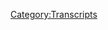 {{DEFAULTSORT:
    #_TRANSCRIPT_0130A:Endgame, Part 1
}}{{Transcript
    | title         = [[130A: Endgame, Part 1]]
    | caption       = [https://knowledgefight.libsyn.com/knowledge-fight-endgame-part-1 Listen to this episode on Libsyn]
    | episodeNumber = [[130A: Endgame, Part 1|130A]]
    | length        = 02:00:02
}}

{{MessageBox
    | header     = Warning: Bot Generated Content
    | text       = This transcript was automatically generated by transcription software and likely contains many mistakes and misattributions. Please check the audio for definitive quotes, attribution, and context.
    | image      = N3yvass4myg91.webp
    | imagewidth = 50px
    | id         = warning
}}

{{TranscriptBlock
    | name      = Unknown Speaker
    | timestamp = 00:00:00.000
    | text      = Andy in Kansas, you're on the air, thanks for holding.
}}

{{TranscriptBlock
    | name      = Unknown Speaker
    | timestamp = 00:00:04.080
    | text      = Hello Alex, I'm a first time caller, I'm a huge fan, I love your work.
}}

{{TranscriptBlock
    | name      = Unknown Speaker
    | timestamp = 00:00:07.320
    | text      = I love you.
}}

{{TranscriptBlock
    | name      = Unknown Speaker
    | timestamp = 00:00:07.820
    | text      = Hey everybody, welcome back to a special edition of Knowledge Fight, I'm Dan.
}}

{{TranscriptBlock
    | name      = Unknown Speaker
    | timestamp = 00:00:11.519
    | text      = I'm Jordan!
}}

{{TranscriptBlock
    | name      = Unknown Speaker
    | timestamp = 00:00:12.160
    | text      = We are a couple dudes who like to sit around, drink novelty beverages, and talk a little bit about Alex Jones.
}}

{{TranscriptBlock
    | name      = Unknown Speaker
    | timestamp = 00:00:16.719
    | text      = That is indeed what we do. Dan, Dan, is there a special hook for this special episode
}}

{{TranscriptBlock
    | name      = Unknown Speaker
    | timestamp = 00:00:22.800
    | text      = that perhaps is not the case on other episodes that we have done in the past?
}}

{{TranscriptBlock
    | name      = Unknown Speaker
    | timestamp = 00:00:26.199
    | text      = Indeed there is, and that is that I know a lot about Alex Jones' documentary, Endgame.
}}

{{TranscriptBlock
    | name      = Unknown Speaker
    | timestamp = 00:00:30.679
    | text      = And I don't know anything about Alex Jones' documentary, Endgame.
}}

{{TranscriptBlock
    | name      = Unknown Speaker
    | timestamp = 00:00:33.479
    | text      = That was the most successful thing that you and I have ever done, Let's Quit.
}}

{{TranscriptBlock
    | name      = Unknown Speaker
    | timestamp = 00:00:37.159
    | text      = We don't need to do this whole episode now.
}}

{{TranscriptBlock
    | name      = Unknown Speaker
    | timestamp = 00:00:38.840
    | text      = Indeed.
}}

{{TranscriptBlock
    | name      = Unknown Speaker
    | timestamp = 00:00:39.340
    | text      = We fucking nailed that.
}}

{{TranscriptBlock
    | name      = Unknown Speaker
    | timestamp = 00:00:40.280
    | text      = For everybody who's checking us out and watching this who doesn't listen to our podcast,
}}

{{TranscriptBlock
    | name      = Unknown Speaker
    | timestamp = 00:00:43.880
    | text      = we do a podcast where we cover Alex Jones and deconstruct a lot of the bullshit that he says.
}}

{{TranscriptBlock
    | name      = Unknown Speaker
    | timestamp = 00:00:49.560
    | text      = And today we are rewarding or punishing our listeners one way or the other.
}}

{{TranscriptBlock
    | name      = Unknown Speaker
    | timestamp = 00:00:55.159
    | text      = Uh, we're definitely punishing me.
}}

{{TranscriptBlock
    | name      = Unknown Speaker
    | timestamp = 00:00:57.399
    | text      = Yes, that is true.
}}

{{TranscriptBlock
    | name      = Unknown Speaker
    | timestamp = 00:00:59.079
    | text      = With a long-form episode wherein we'll be covering the entirety of Alex Jones' documentary,
}}

{{TranscriptBlock
    | name      = Unknown Speaker
    | timestamp = 00:01:04.519
    | text      = Endgame, Plan for Global Enslavement.
}}

{{TranscriptBlock
    | name      = Unknown Speaker
    | timestamp = 00:01:07.879
    | text      = Yes, and this is entirely Dan's idea.
}}

{{TranscriptBlock
    | name      = Unknown Speaker
    | timestamp = 00:01:10.920
    | text      = I had no input on it whatsoever, so anybody with a nasty email does that.
}}

{{TranscriptBlock
    | name      = Unknown Speaker
    | timestamp = 00:01:16.439
    | text      = For instance, if you are one of our many new listeners and you suddenly find yourself in
}}

{{TranscriptBlock
    | name      = Unknown Speaker
    | timestamp = 00:01:22.680
    | text      = this situation, send an email to knowledgefight at gmail.com.
}}

{{TranscriptBlock
    | name      = Unknown Speaker
    | timestamp = 00:01:26.439
    | text      = Tell Dan what a terrible idea this was and how great I am.
}}

{{TranscriptBlock
    | name      = Unknown Speaker
    | timestamp = 00:01:30.200
    | text      = I think a listener actually suggested we do this.
}}

{{TranscriptBlock
    | name      = Unknown Speaker
    | timestamp = 00:01:32.599
    | text      = So I'm only taking half the blame.
}}

{{TranscriptBlock
    | name      = Unknown Speaker
    | timestamp = 00:01:35.480
    | text      = Well, then happy birthday to whoever is listening.
}}

{{TranscriptBlock
    | name      = Unknown Speaker
    | timestamp = 00:01:39.400
    | text      = Yeah, this should be the birthday present for all of you assholes,
}}

{{TranscriptBlock
    | name      = Unknown Speaker
    | timestamp = 00:01:43.000
    | text      = because this took me for fucking ever to research and I'm glad it's over.
}}

{{TranscriptBlock
    | name      = Unknown Speaker
    | timestamp = 00:01:47.159
    | text      = Yes.
}}

{{TranscriptBlock
    | name      = Unknown Speaker
    | timestamp = 00:01:47.659
    | text      = Um, so also, what's my other, oh, some of the narratives that we're going to run into,
}}

{{TranscriptBlock
    | name      = Unknown Speaker
    | timestamp = 00:01:53.420
    | text      = some of the things Alex Jones says that we're going to discuss,
}}

{{TranscriptBlock
    | name      = Unknown Speaker
    | timestamp = 00:01:55.819
    | text      = we have discussed on past episodes of the podcast.
}}

{{TranscriptBlock
    | name      = Unknown Speaker
    | timestamp = 00:01:58.379
    | text      = Right.
}}

{{TranscriptBlock
    | name      = Unknown Speaker
    | timestamp = 00:01:58.620
    | text      = So there might be a little bit of overlap.
}}

{{TranscriptBlock
    | name      = Unknown Speaker
    | timestamp = 00:02:00.620
    | text      = If you're a regular listener to the podcast, you may hear some things you've heard before,
}}

{{TranscriptBlock
    | name      = Unknown Speaker
    | timestamp = 00:02:04.140
    | text      = but I want this to stand alone as a thing.
}}

{{TranscriptBlock
    | name      = Unknown Speaker
    | timestamp = 00:02:07.099
    | text      = So I don't mind the idea that we repeat a little bit.
}}

{{TranscriptBlock
    | name      = Unknown Speaker
    | timestamp = 00:02:10.860
    | text      = Okay.
}}

{{TranscriptBlock
    | name      = Unknown Speaker
    | timestamp = 00:02:11.340
    | text      = So just have that in mind.
}}

{{TranscriptBlock
    | name      = Unknown Speaker
    | timestamp = 00:02:12.860
    | text      = It won't be too much.
}}

{{TranscriptBlock
    | name      = Unknown Speaker
    | timestamp = 00:02:13.819
    | text      = This is not just for our listeners.
}}

{{TranscriptBlock
    | name      = Unknown Speaker
    | timestamp = 00:02:16.219
    | text      = This is for posterity.
}}

{{TranscriptBlock
    | name      = Unknown Speaker
    | timestamp = 00:02:17.500
    | text      = Indeed, indeed.
}}

{{TranscriptBlock
    | name      = Unknown Speaker
    | timestamp = 00:02:18.539
    | text      = When the squirrel people have overtaken and run this great land of ours,
}}

{{TranscriptBlock
    | name      = Unknown Speaker
    | timestamp = 00:02:25.020
    | text      = they will look back and think, man, those two assholes got it right one time.
}}

{{TranscriptBlock
    | name      = Unknown Speaker
    | timestamp = 00:02:29.419
    | text      = Sure.
}}

{{TranscriptBlock
    | name      = Unknown Speaker
    | timestamp = 00:02:30.780
    | text      = I welcome our squirrel leadership that is forthcoming.
}}

{{TranscriptBlock
    | name      = Unknown Speaker
    | timestamp = 00:02:33.740
    | text      = Yeah.
}}

{{TranscriptBlock
    | name      = Unknown Speaker
    | timestamp = 00:02:34.139
    | text      = Thank you very much for taking down the spiders, guys.
}}

{{TranscriptBlock
    | name      = Unknown Speaker
    | timestamp = 00:02:36.620
    | text      = A couple other quick points.
}}

{{TranscriptBlock
    | name      = Unknown Speaker
    | timestamp = 00:02:38.699
    | text      = We are going to try to not drink until late in this episode.
}}

{{TranscriptBlock
    | name      = Unknown Speaker
    | timestamp = 00:02:42.860
    | text      = We are going to try to not drink for at least the next 45 minutes.
}}

{{TranscriptBlock
    | name      = Unknown Speaker
    | timestamp = 00:02:46.300
    | text      = But we will get to the booze eventually.
}}

{{TranscriptBlock
    | name      = Unknown Speaker
    | timestamp = 00:02:47.900
    | text      = And then this thing will kick into high gear.
}}

{{TranscriptBlock
    | name      = Unknown Speaker
    | timestamp = 00:02:52.460
    | text      = Yeah.
}}

{{TranscriptBlock
    | name      = Unknown Speaker
    | timestamp = 00:02:53.020
    | text      = Bear with us for the sober part of the show.
}}

{{TranscriptBlock
    | name      = Unknown Speaker
    | timestamp = 00:02:55.099
    | text      = And then after a while, we'll fucking nail it.
}}

{{TranscriptBlock
    | name      = Unknown Speaker
    | timestamp = 00:02:57.740
    | text      = And then what was the last thing?
}}

{{TranscriptBlock
    | name      = Unknown Speaker
    | timestamp = 00:02:59.740
    | text      = Oh, yeah.
}}

{{TranscriptBlock
    | name      = Unknown Speaker
    | timestamp = 00:03:00.379
    | text      = Alex Jones sucks.
}}

{{TranscriptBlock
    | name      = Unknown Speaker
    | timestamp = 00:03:01.500
    | text      = And I'm going to give you this in advance for everybody listening.
}}

{{TranscriptBlock
    | name      = Unknown Speaker
    | timestamp = 00:03:05.180
    | text      = And Jordan, there is a bibliography for Endgame that you can find.
}}

{{TranscriptBlock
    | name      = Unknown Speaker
    | timestamp = 00:03:10.139
    | text      = I've posted a link to it on our bibliography on knowledgefight.com.
}}

{{TranscriptBlock
    | name      = Unknown Speaker
    | timestamp = 00:03:14.219
    | text      = Right.
}}

{{TranscriptBlock
    | name      = Unknown Speaker
    | timestamp = 00:03:14.539
    | text      = And one of the things that's really troubling about it.
}}

{{TranscriptBlock
    | name      = Unknown Speaker
    | timestamp = 00:03:16.699
    | text      = One of those is a bibliography.
}}

{{TranscriptBlock
    | name      = Unknown Speaker
    | timestamp = 00:03:18.300
    | text      = And the other one is the bare bones of words being written down.
}}

{{TranscriptBlock
    | name      = Unknown Speaker
    | timestamp = 00:03:21.740
    | text      = It legit wouldn't fly in junior high.
}}

{{TranscriptBlock
    | name      = Unknown Speaker
    | timestamp = 00:03:23.580
    | text      = Yeah.
}}

{{TranscriptBlock
    | name      = Unknown Speaker
    | timestamp = 00:03:23.900
    | text      = Like as a works cited page.
}}

{{TranscriptBlock
    | name      = Unknown Speaker
    | timestamp = 00:03:26.379
    | text      = Uh-huh.
}}

{{TranscriptBlock
    | name      = Unknown Speaker
    | timestamp = 00:03:26.860
    | text      = Because we got a situation where Alex Jones has a bunch of insert here in the bibliography.
}}

{{TranscriptBlock
    | name      = Unknown Speaker
    | timestamp = 00:03:32.139
    | text      = Like, I'll get around to it later.
}}

{{TranscriptBlock
    | name      = Unknown Speaker
    | timestamp = 00:03:33.819
    | text      = Wait, what?
}}

{{TranscriptBlock
    | name      = Unknown Speaker
    | timestamp = 00:03:34.300
    | text      = And he just never filled it in.
}}

{{TranscriptBlock
    | name      = Unknown Speaker
    | timestamp = 00:03:36.300
    | text      = Wait, what?
}}

{{TranscriptBlock
    | name      = Unknown Speaker
    | timestamp = 00:03:37.259
    | text      = You can't do that.
}}

{{TranscriptBlock
    | name      = Unknown Speaker
    | timestamp = 00:03:38.300
    | text      = No.
}}

{{TranscriptBlock
    | name      = Unknown Speaker
    | timestamp = 00:03:38.860
    | text      = You can't just have a bibliography page with like, eh, we'll get to it later.
}}

{{TranscriptBlock
    | name      = Unknown Speaker
    | timestamp = 00:03:42.939
    | text      = And some of them are egregious.
}}

{{TranscriptBlock
    | name      = Unknown Speaker
    | timestamp = 00:03:45.340
    | text      = Because they're huge points that he's trying to make.
}}

{{TranscriptBlock
    | name      = Unknown Speaker
    | timestamp = 00:03:47.659
    | text      = And he's like, insert here proof the Rothschilds are evil.
}}

{{TranscriptBlock
    | name      = Unknown Speaker
    | timestamp = 00:03:50.539
    | text      = Right.
}}

{{TranscriptBlock
    | name      = Unknown Speaker
    | timestamp = 00:03:50.780
    | text      = Stuff like that.
}}

{{TranscriptBlock
    | name      = Unknown Speaker
    | timestamp = 00:03:51.259
    | text      = It's like, what are you doing?
}}

{{TranscriptBlock
    | name      = Unknown Speaker
    | timestamp = 00:03:52.219
    | text      = You can't do that.
}}

{{TranscriptBlock
    | name      = Unknown Speaker
    | timestamp = 00:03:52.780
    | text      = No, of course.
}}

{{TranscriptBlock
    | name      = Unknown Speaker
    | timestamp = 00:03:53.500
    | text      = Yeah.
}}

{{TranscriptBlock
    | name      = Unknown Speaker
    | timestamp = 00:03:53.900
    | text      = And then the other thing is that...
}}

{{TranscriptBlock
    | name      = Unknown Speaker
    | timestamp = 00:03:55.419
    | text      = Spiritually, I'm right.
}}

{{TranscriptBlock
    | name      = Unknown Speaker
    | timestamp = 00:03:56.460
    | text      = And then sooner or later, history will bear that out.
}}

{{TranscriptBlock
    | name      = Unknown Speaker
    | timestamp = 00:03:59.419
    | text      = Right.
}}

{{TranscriptBlock
    | name      = Unknown Speaker
    | timestamp = 00:03:59.659
    | text      = And then the other thing is that Alex Jones, I mean, he talks a lot about how he came up
}}

{{TranscriptBlock
    | name      = Unknown Speaker
    | timestamp = 00:04:03.580
    | text      = reading encyclopedias that his dad had.
}}

{{TranscriptBlock
    | name      = Unknown Speaker
    | timestamp = 00:04:05.900
    | text      = And he loved encyclopedias.
}}

{{TranscriptBlock
    | name      = Unknown Speaker
    | timestamp = 00:04:07.180
    | text      = On the mean streets.
}}

{{TranscriptBlock
    | name      = Unknown Speaker
    | timestamp = 00:04:08.139
    | text      = And unfortunately, I would say about a third of the references that he makes, works cited
}}

{{TranscriptBlock
    | name      = Unknown Speaker
    | timestamp = 00:04:13.580
    | text      = pages, are Encarta pages.
}}

{{TranscriptBlock
    | name      = Unknown Speaker
    | timestamp = 00:04:17.660
    | text      = Microsoft Encarta.
}}

{{TranscriptBlock
    | name      = Unknown Speaker
    | timestamp = 00:04:18.779
    | text      = Yes.
}}

{{TranscriptBlock
    | name      = Unknown Speaker
    | timestamp = 00:04:19.100
    | text      = They're Encarta pages for like, Plato or whatever.
}}

{{TranscriptBlock
    | name      = Unknown Speaker
    | timestamp = 00:04:23.500
    | text      = On CDs that would also come with 12 hours of free internet.
}}

{{TranscriptBlock
    | name      = Unknown Speaker
    | timestamp = 00:04:28.220
    | text      = That's what you're saying.
}}

{{TranscriptBlock
    | name      = Unknown Speaker
    | timestamp = 00:04:28.699
    | text      = I think that has to be the case.
}}

{{TranscriptBlock
    | name      = Unknown Speaker
    | timestamp = 00:04:30.060
    | text      = Because quite frankly, I looked...
}}

{{TranscriptBlock
    | name      = Unknown Speaker
    | timestamp = 00:04:32.300
    | text      = They're not online anymore.
}}

{{TranscriptBlock
    | name      = Unknown Speaker
    | timestamp = 00:04:33.500
    | text      = No, of course not.
}}

{{TranscriptBlock
    | name      = Unknown Speaker
    | timestamp = 00:04:34.220
    | text      = These Encarta pages.
}}

{{TranscriptBlock
    | name      = Unknown Speaker
    | timestamp = 00:04:35.339
    | text      = So it's just dead links all over the place.
}}

{{TranscriptBlock
    | name      = Unknown Speaker
    | timestamp = 00:04:37.819
    | text      = Also, he uses Wikipedia as a source a bunch, and then also tons of his own work.
}}

{{TranscriptBlock
    | name      = Unknown Speaker
    | timestamp = 00:04:43.420
    | text      = There's a ton of Infowars and Prison Planet that are used as works cited pages.
}}

{{TranscriptBlock
    | name      = Unknown Speaker
    | timestamp = 00:04:47.660
    | text      = Well, yeah, but those are reliable.
}}

{{TranscriptBlock
    | name      = Unknown Speaker
    | timestamp = 00:04:49.339
    | text      = He uses his own documentary, Terror Storm, as a reference.
}}

{{TranscriptBlock
    | name      = Unknown Speaker
    | timestamp = 00:04:52.540
    | text      = He references his own documentary as a works cited for his current documentary.
}}

{{TranscriptBlock
    | name      = Unknown Speaker
    | timestamp = 00:04:56.939
    | text      = Yes, it's a complete disaster, and we'll get through all of it, but I'm just saying this
}}

{{TranscriptBlock
    | name      = Unknown Speaker
    | timestamp = 00:05:00.300
    | text      = to garner...
}}

{{TranscriptBlock
    | name      = Unknown Speaker
    | timestamp = 00:05:00.860
    | text      = Now I don't believe anything Ken Burns has ever made.
}}

{{TranscriptBlock
    | name      = Unknown Speaker
    | timestamp = 00:05:03.420
    | text      = Has he just been citing his own documentaries and all of his documentaries?
}}

{{TranscriptBlock
    | name      = Unknown Speaker
    | timestamp = 00:05:07.819
    | text      = I'd respect it more.
}}

{{TranscriptBlock
    | name      = Unknown Speaker
    | timestamp = 00:05:08.300
    | text      = I thought baseball was suspiciously similar to the Civil War.
}}

{{TranscriptBlock
    | name      = Unknown Speaker
    | timestamp = 00:05:11.899
    | text      = There's overlap.
}}

{{TranscriptBlock
    | name      = Unknown Speaker
    | timestamp = 00:05:13.500
    | text      = So all I'm doing is trying to garner a healthy level of pity before we get into this to say
}}

{{TranscriptBlock
    | name      = Unknown Speaker
    | timestamp = 00:05:18.379
    | text      = that I had to dig through that mud to get to a lot of this stuff.
}}

{{TranscriptBlock
    | name      = Unknown Speaker
    | timestamp = 00:05:21.980
    | text      = No, you are Jesus, yes.
}}

{{TranscriptBlock
    | name      = Unknown Speaker
    | timestamp = 00:05:23.500
    | text      = Thank you very much.
}}

{{TranscriptBlock
    | name      = Unknown Speaker
    | timestamp = 00:05:24.379
    | text      = So now let's jump into it.
}}

{{TranscriptBlock
    | name      = Unknown Speaker
    | timestamp = 00:05:25.579
    | text      = Without further ado...
}}

{{TranscriptBlock
    | name      = Unknown Speaker
    | timestamp = 00:05:27.019
    | text      = Well, you're white Jesus, let's get that right.
}}

{{TranscriptBlock
    | name      = Unknown Speaker
    | timestamp = 00:05:28.699
    | text      = Fair enough.
}}

{{TranscriptBlock
    | name      = Unknown Speaker
    | timestamp = 00:05:29.500
    | text      = Let's jump into this and begin the Alex Jones documentary endgame.
}}

{{TranscriptBlock
    | name      = Unknown Speaker
    | timestamp = 00:05:36.060
    | text      = Oh, man.
}}

{{TranscriptBlock
    | name      = Unknown Speaker
    | timestamp = 00:05:40.459
    | text      = I'm already out.
}}

{{TranscriptBlock
    | name      = Unknown Speaker
    | timestamp = 00:05:41.420
    | text      = This is terrible.
}}

{{TranscriptBlock
    | name      = Unknown Speaker
    | timestamp = 00:05:50.779
    | text      = Oh, yeah.
}}

{{TranscriptBlock
    | name      = Unknown Speaker
    | timestamp = 00:05:52.300
    | text      = Countless people will hate the New World Order and will die protesting against it.
}}

{{TranscriptBlock
    | name      = Unknown Speaker
    | timestamp = 00:05:57.100
    | text      = I already have to pause.
}}

{{TranscriptBlock
    | name      = Unknown Speaker
    | timestamp = 00:05:58.379
    | text      = By H.G. Wells.
}}

{{TranscriptBlock
    | name      = Unknown Speaker
    | timestamp = 00:05:59.579
    | text      = I already have to pause because Alex is misusing this quote.
}}

{{TranscriptBlock
    | name      = Unknown Speaker
    | timestamp = 00:06:02.779
    | text      = Oh, yeah.
}}

{{TranscriptBlock
    | name      = Unknown Speaker
    | timestamp = 00:06:03.579
    | text      = This is a quote from H.G. Wells' book, The New World Order.
}}

{{TranscriptBlock
    | name      = Unknown Speaker
    | timestamp = 00:06:07.259
    | text      = And he's just taking the quote out of context.
}}

{{TranscriptBlock
    | name      = Unknown Speaker
    | timestamp = 00:06:09.180
    | text      = I read the entire book in order to...
}}

{{TranscriptBlock
    | name      = Unknown Speaker
    | timestamp = 00:06:11.579
    | text      = That's 16 seconds in already.
}}

{{TranscriptBlock
    | name      = Unknown Speaker
    | timestamp = 00:06:13.899
    | text      = Gotta read this book.
}}

{{TranscriptBlock
    | name      = Unknown Speaker
    | timestamp = 00:06:14.699
    | text      = Already off to a bad start.
}}

{{TranscriptBlock
    | name      = Unknown Speaker
    | timestamp = 00:06:16.620
    | text      = It turns out that what he was talking about was that there was a massive change that needed
}}

{{TranscriptBlock
    | name      = Unknown Speaker
    | timestamp = 00:06:20.139
    | text      = to happen in the world because you had masses of undereducated, underemployed youth and
}}

{{TranscriptBlock
    | name      = Unknown Speaker
    | timestamp = 00:06:24.860
    | text      = the problem was only going to get worse.
}}

{{TranscriptBlock
    | name      = Unknown Speaker
    | timestamp = 00:06:26.779
    | text      = It was going to necessitate a change in how things were operated.
}}

{{TranscriptBlock
    | name      = Unknown Speaker
    | timestamp = 00:06:29.899
    | text      = Yes.
}}

{{TranscriptBlock
    | name      = Unknown Speaker
    | timestamp = 00:06:30.620
    | text      = And it was just inevitable that, you know, we'd have to change if we were going to have
}}

{{TranscriptBlock
    | name      = Unknown Speaker
    | timestamp = 00:06:34.939
    | text      = any hope for most people to be able to continue living.
}}

{{TranscriptBlock
    | name      = Unknown Speaker
    | timestamp = 00:06:37.660
    | text      = And when that change comes, many will resist it.
}}

{{TranscriptBlock
    | name      = Unknown Speaker
    | timestamp = 00:06:40.699
    | text      = But what Alex is doing here is that he's cutting pieces of the quote out while he's reading
}}

{{TranscriptBlock
    | name      = Unknown Speaker
    | timestamp = 00:06:46.939
    | text      = the quote and not mentioning that he's cut out pieces of the quote.
}}

{{TranscriptBlock
    | name      = Unknown Speaker
    | timestamp = 00:06:50.379
    | text      = Huh.
}}

{{TranscriptBlock
    | name      = Unknown Speaker
    | timestamp = 00:06:51.100
    | text      = Here from the actual text of H.G. Wells' book, you'll hear what he's cutting out.
}}

{{TranscriptBlock
    | name      = Unknown Speaker
    | timestamp = 00:06:56.060
    | text      = Quote, countless people from maharajahs to millionaires and from puka sahibs to pretty
}}

{{TranscriptBlock
    | name      = Unknown Speaker
    | timestamp = 00:07:01.259
    | text      = ladies will hate the new world order, be rendered unhappy by frustration of their passions and
}}

{{TranscriptBlock
    | name      = Unknown Speaker
    | timestamp = 00:07:06.220
    | text      = ambitions through its advent and will die protesting against it.
}}

{{TranscriptBlock
    | name      = Unknown Speaker
    | timestamp = 00:07:10.300
    | text      = So what he's saying here is he's...
}}

{{TranscriptBlock
    | name      = Unknown Speaker
    | timestamp = 00:07:12.139
    | text      = What Alex has conveniently cut out are the people who specifically H.G. Wells is saying
}}

{{TranscriptBlock
    | name      = Unknown Speaker
    | timestamp = 00:07:17.740
    | text      = will be against this new world order of equity where people are able to survive.
}}

{{TranscriptBlock
    | name      = Unknown Speaker
    | timestamp = 00:07:23.100
    | text      = These people, specifically maharajahs, which is kings, millionaires, puka sahibs, which
}}

{{TranscriptBlock
    | name      = Unknown Speaker
    | timestamp = 00:07:29.420
    | text      = is a term that colonialists made people call them.
}}

{{TranscriptBlock
    | name      = Unknown Speaker
    | timestamp = 00:07:34.139
    | text      = The British, in particularly, when they colonized Burma, they made the Burmese people call them
}}

{{TranscriptBlock
    | name      = Unknown Speaker
    | timestamp = 00:07:39.019
    | text      = puka sahibs, which basically translated to pure white gentleman.
}}

{{TranscriptBlock
    | name      = Unknown Speaker
    | timestamp = 00:07:44.939
    | text      = And pretty ladies, you know, that's just a term of the time for like social elite, high
}}

{{TranscriptBlock
    | name      = Unknown Speaker
    | timestamp = 00:07:50.139
    | text      = class, dames.
}}

{{TranscriptBlock
    | name      = Unknown Speaker
    | timestamp = 00:07:51.579
    | text      = And you've got to understand H.G. Wells is also British, so lady isn't just woman, it's
}}

{{TranscriptBlock
    | name      = Unknown Speaker
    | timestamp = 00:07:56.860
    | text      = a term of title.
}}

{{TranscriptBlock
    | name      = Unknown Speaker
    | timestamp = 00:07:58.939
    | text      = We are 16 seconds in and Alex Jones has used a quote that should be used against Alex Jones.
}}

{{TranscriptBlock
    | name      = Unknown Speaker
    | timestamp = 00:08:05.740
    | text      = Yeah.
}}

{{TranscriptBlock
    | name      = Unknown Speaker
    | timestamp = 00:08:07.259
    | text      = Good.
}}

{{TranscriptBlock
    | name      = Unknown Speaker
    | timestamp = 00:08:08.060
    | text      = I hope they die.
}}

{{TranscriptBlock
    | name      = Unknown Speaker
    | timestamp = 00:08:14.860
    | text      = I appeared before the congressional committee to tell what I knew of activities which...
}}

{{TranscriptBlock
    | name      = Unknown Speaker
    | timestamp = 00:08:19.660
    | text      = This is Smedley Butler. We'll get into him later.
}}

{{TranscriptBlock
    | name      = Unknown Speaker
    | timestamp = 00:08:22.220
    | text      = That I know now you don't say the word Smedley Butler at me.
}}

{{TranscriptBlock
    | name      = Unknown Speaker
    | timestamp = 00:08:26.939
    | text      = You might like Smedley.
}}

{{TranscriptBlock
    | name      = Unknown Speaker
    | timestamp = 00:08:28.779
    | text      = What is this?
}}

{{TranscriptBlock
    | name      = Unknown Speaker
    | timestamp = 00:08:29.579
    | text      = Is this what is going on right now?
}}

{{TranscriptBlock
    | name      = Unknown Speaker
    | timestamp = 00:08:31.899
    | text      = Are we in P.G. Woodhouse?
}}

{{TranscriptBlock
    | name      = Unknown Speaker
    | timestamp = 00:08:33.580
    | text      = What's happening?
}}

{{TranscriptBlock
    | name      = Unknown Speaker
    | timestamp = 00:08:34.220
    | text      = Yeah, this is cat's meat potter pure, right?
}}

{{TranscriptBlock
    | name      = Unknown Speaker
    | timestamp = 00:08:37.019
    | text      = He's a good, good lad.
}}

{{TranscriptBlock
    | name      = Unknown Speaker
    | timestamp = 00:08:38.460
    | text      = He's a tough egg.
}}

{{TranscriptBlock
    | name      = Unknown Speaker
    | timestamp = 00:08:39.419
    | text      = He's a tough egg to crack.
}}

{{TranscriptBlock
    | name      = Unknown Speaker
    | timestamp = 00:08:40.299
    | text      = He's a tough baby.
}}

{{TranscriptBlock
    | name      = Unknown Speaker
    | timestamp = 00:08:41.659
    | text      = To an attempt to set up a fascist dictatorship, the potential for the disastrous rise of misplaced
}}

{{TranscriptBlock
    | name      = Unknown Speaker
    | timestamp = 00:08:47.980
    | text      = power exists and will persist.
}}

{{TranscriptBlock
    | name      = Unknown Speaker
    | timestamp = 00:08:50.779
    | text      = The very word secrecy is repugnant in a free and open society.
}}

{{TranscriptBlock
    | name      = Unknown Speaker
    | timestamp = 00:08:55.259
    | text      = Sure.
}}

{{TranscriptBlock
    | name      = Unknown Speaker
    | timestamp = 00:08:56.059
    | text      = And we are as a people inherently and historically opposed to secret societies.
}}

{{TranscriptBlock
    | name      = Unknown Speaker
    | timestamp = 00:09:02.860
    | text      = Any point yet?
}}

{{TranscriptBlock
    | name      = Unknown Speaker
    | timestamp = 00:09:05.980
    | text      = Anywhere we're going with this?
}}

{{TranscriptBlock
    | name      = Unknown Speaker
    | timestamp = 00:09:07.019
    | text      = President Bush signed a formal agreement that will end the United States as we know it.
}}

{{TranscriptBlock
    | name      = Unknown Speaker
    | timestamp = 00:09:10.860
    | text      = Nope.
}}

{{TranscriptBlock
    | name      = Unknown Speaker
    | timestamp = 00:09:11.100
    | text      = And he took the step without approval from either the US Congress or the people of the
}}

{{TranscriptBlock
    | name      = Unknown Speaker
    | timestamp = 00:09:15.740
    | text      = United States.
}}

{{TranscriptBlock
    | name      = Unknown Speaker
    | timestamp = 00:09:16.620
    | text      = The secret organizations of the world power elite are no longer secret.
}}

{{TranscriptBlock
    | name      = Unknown Speaker
    | timestamp = 00:09:20.460
    | text      = It's known as the builder for a lot of jump cuts.
}}

{{TranscriptBlock
    | name      = Unknown Speaker
    | timestamp = 00:09:23.580
    | text      = Could your objective be world domination?
}}

{{TranscriptBlock
    | name      = Unknown Speaker
    | timestamp = 00:09:25.899
    | text      = A lot of tiny little bits of broadcast.
}}

{{TranscriptBlock
    | name      = Unknown Speaker
    | timestamp = 00:09:28.940
    | text      = I'm Jim Tucker.
}}

{{TranscriptBlock
    | name      = Unknown Speaker
    | timestamp = 00:09:29.820
    | text      = I'm Chase Bilderberg.
}}

{{TranscriptBlock
    | name      = Unknown Speaker
    | timestamp = 00:09:30.860
    | text      = Hi, Jim.
}}

{{TranscriptBlock
    | name      = Unknown Speaker
    | timestamp = 00:09:31.580
    | text      = 30 years.
}}

{{TranscriptBlock
    | name      = Unknown Speaker
    | timestamp = 00:09:33.340
    | text      = I'll never give up the chase.
}}

{{TranscriptBlock
    | name      = Unknown Speaker
    | timestamp = 00:09:35.580
    | text      = This guy's Jim Tucker.
}}

{{TranscriptBlock
    | name      = Unknown Speaker
    | timestamp = 00:09:36.940
    | text      = Jim Tucker is Chase and Bilderberg.
}}

{{TranscriptBlock
    | name      = Unknown Speaker
    | timestamp = 00:09:39.419
    | text      = Jimmy T.
}}

{{TranscriptBlock
    | name      = Unknown Speaker
    | timestamp = 00:09:40.220
    | text      = Nothing less than world government.
}}

{{TranscriptBlock
    | name      = Unknown Speaker
    | timestamp = 00:09:44.460
    | text      = I'm not comfortable with that argument.
}}

{{TranscriptBlock
    | name      = Unknown Speaker
    | timestamp = 00:09:45.980
    | text      = I'm not comfortable with that at all.
}}

{{TranscriptBlock
    | name      = Unknown Speaker
    | timestamp = 00:09:46.779
    | text      = Who elected these guys to run the planet?
}}

{{TranscriptBlock
    | name      = Unknown Speaker
    | timestamp = 00:09:50.139
    | text      = They are the elitist.
}}

{{TranscriptBlock
    | name      = Unknown Speaker
    | timestamp = 00:09:52.059
    | text      = They feel they should run the world for their own self-interest.
}}

{{TranscriptBlock
    | name      = Unknown Speaker
    | timestamp = 00:09:57.580
    | text      = Now we can see a new world coming into view.
}}

{{TranscriptBlock
    | name      = Unknown Speaker
    | timestamp = 00:10:01.419
    | text      = A world in which there is the very real prospect of a new world order.
}}

{{TranscriptBlock
    | name      = Unknown Speaker
    | timestamp = 00:10:06.379
    | text      = Bilderberg is making great progress toward a world government.
}}

{{TranscriptBlock
    | name      = Unknown Speaker
    | timestamp = 00:10:10.059
    | text      = Are we going anywhere with this?
}}

{{TranscriptBlock
    | name      = Unknown Speaker
    | timestamp = 00:10:11.659
    | text      = Not really.
}}

{{TranscriptBlock
    | name      = Unknown Speaker
    | timestamp = 00:10:12.299
    | text      = Bilderberg is the bad guy.
}}

{{TranscriptBlock
    | name      = Unknown Speaker
    | timestamp = 00:10:13.659
    | text      = Bilderberg is a bad guy.
}}

{{TranscriptBlock
    | name      = Unknown Speaker
    | timestamp = 00:10:15.259
    | text      = Why don't they have anything else going on yet?
}}

{{TranscriptBlock
    | name      = Unknown Speaker
    | timestamp = 00:10:17.740
    | text      = Well, here's the thing.
}}

{{TranscriptBlock
    | name      = Unknown Speaker
    | timestamp = 00:10:18.620
    | text      = I want to talk to you a little bit quickly about Jim Tucker,
}}

{{TranscriptBlock
    | name      = Unknown Speaker
    | timestamp = 00:10:20.779
    | text      = because he's going to factor very heavily into this documentary.
}}

{{TranscriptBlock
    | name      = Unknown Speaker
    | timestamp = 00:10:23.740
    | text      = I know he has a cowboy hat.
}}

{{TranscriptBlock
    | name      = Unknown Speaker
    | timestamp = 00:10:25.019
    | text      = He does.
}}

{{TranscriptBlock
    | name      = Unknown Speaker
    | timestamp = 00:10:26.779
    | text      = So then you can discount literally everything else he's about to say.
}}

{{TranscriptBlock
    | name      = Unknown Speaker
    | timestamp = 00:10:30.139
    | text      = So Jim Tucker has been researching Bilderberg for 27 years,
}}

{{TranscriptBlock
    | name      = Unknown Speaker
    | timestamp = 00:10:33.259
    | text      = at the point when this documentary has come out.
}}

{{TranscriptBlock
    | name      = Unknown Speaker
    | timestamp = 00:10:34.620
    | text      = Seems like he should have been done by now.
}}

{{TranscriptBlock
    | name      = Unknown Speaker
    | timestamp = 00:10:36.059
    | text      = Exactly.
}}

{{TranscriptBlock
    | name      = Unknown Speaker
    | timestamp = 00:10:36.700
    | text      = And he has pretty much nothing to show for it.
}}

{{TranscriptBlock
    | name      = Unknown Speaker
    | timestamp = 00:10:39.740
    | text      = He's got a great cowboy hat.
}}

{{TranscriptBlock
    | name      = Unknown Speaker
    | timestamp = 00:10:40.860
    | text      = He's got a great cowboy hat.
}}

{{TranscriptBlock
    | name      = Unknown Speaker
    | timestamp = 00:10:42.059
    | text      = He looks good reading a newspaper, smoking a cigarette,
}}

{{TranscriptBlock
    | name      = Unknown Speaker
    | timestamp = 00:10:44.299
    | text      = but he has no real definitive information that he's really ever put out.
}}

{{TranscriptBlock
    | name      = Unknown Speaker
    | timestamp = 00:10:48.860
    | text      = So the thing that I came away from it is like,
}}

{{TranscriptBlock
    | name      = Unknown Speaker
    | timestamp = 00:10:53.899
    | text      = if he has any real proof, it will be in this documentary.
}}

{{TranscriptBlock
    | name      = Unknown Speaker
    | timestamp = 00:10:57.259
    | text      = Right.
}}

{{TranscriptBlock
    | name      = Unknown Speaker
    | timestamp = 00:10:57.580
    | text      = And it is not.
}}

{{TranscriptBlock
    | name      = Unknown Speaker
    | timestamp = 00:10:58.299
    | text      = It would have to be.
}}

{{TranscriptBlock
    | name      = Unknown Speaker
    | timestamp = 00:10:59.340
    | text      = So that was one of my guiding principles.
}}

{{TranscriptBlock
    | name      = Unknown Speaker
    | timestamp = 00:11:01.659
    | text      = All he says is that they're up to something.
}}

{{TranscriptBlock
    | name      = Unknown Speaker
    | timestamp = 00:11:03.899
    | text      = That's probably true.
}}

{{TranscriptBlock
    | name      = Unknown Speaker
    | timestamp = 00:11:05.019
    | text      = And he's very cryptic and spooky about it.
}}

{{TranscriptBlock
    | name      = Unknown Speaker
    | timestamp = 00:11:08.379
    | text      = And that he has some guy from Europe who he doesn't know who it is,
}}

{{TranscriptBlock
    | name      = Unknown Speaker
    | timestamp = 00:11:11.980
    | text      = who sends him a list of attendees every year.
}}

{{TranscriptBlock
    | name      = Unknown Speaker
    | timestamp = 00:11:14.860
    | text      = That's all he's got.
}}

{{TranscriptBlock
    | name      = Unknown Speaker
    | timestamp = 00:11:16.299
    | text      = Okay.
}}

{{TranscriptBlock
    | name      = Unknown Speaker
    | timestamp = 00:11:16.860
    | text      = I have no idea who this guy is.
}}

{{TranscriptBlock
    | name      = Unknown Speaker
    | timestamp = 00:11:18.059
    | text      = He just faxes me over the attendee list every year.
}}

{{TranscriptBlock
    | name      = Unknown Speaker
    | timestamp = 00:11:21.500
    | text      = I am struggling to find the French word for deep or the French word for throat,
}}

{{TranscriptBlock
    | name      = Unknown Speaker
    | timestamp = 00:11:26.779
    | text      = because I would have totally tossed that in there.
}}

{{TranscriptBlock
    | name      = Unknown Speaker
    | timestamp = 00:11:28.860
    | text      = Could be German.
}}

{{TranscriptBlock
    | name      = Unknown Speaker
    | timestamp = 00:11:29.580
    | text      = You know what I'm saying?
}}

{{TranscriptBlock
    | name      = Unknown Speaker
    | timestamp = 00:11:30.860
    | text      = Like a deep throat, but I would have used a great...
}}

{{TranscriptBlock
    | name      = Unknown Speaker
    | timestamp = 00:11:33.500
    | text      = Ugh.
}}

{{TranscriptBlock
    | name      = Unknown Speaker
    | timestamp = 00:11:33.820
    | text      = You could be.
}}

{{TranscriptBlock
    | name      = Unknown Speaker
    | timestamp = 00:11:34.539
    | text      = So good.
}}

{{TranscriptBlock
    | name      = Unknown Speaker
    | timestamp = 00:11:35.179
    | text      = So Jim Tucker...
}}

{{TranscriptBlock
    | name      = Unknown Speaker
    | timestamp = 00:11:36.460
    | text      = My complete lack of multiple languages has destroyed me.
}}

{{TranscriptBlock
    | name      = Unknown Speaker
    | timestamp = 00:11:39.820
    | text      = Oh, c'est trÃ¨s mal.
}}

{{TranscriptBlock
    | name      = Unknown Speaker
    | timestamp = 00:11:42.620
    | text      = So for many years, Jim Tucker has written for a publication called The Spotlight,
}}

{{TranscriptBlock
    | name      = Unknown Speaker
    | timestamp = 00:11:47.659
    | text      = and that is a publication that the Anti-Defamation League
}}

{{TranscriptBlock
    | name      = Unknown Speaker
    | timestamp = 00:11:50.299
    | text      = is referred to as very anti-Semitic.
}}

{{TranscriptBlock
    | name      = Unknown Speaker
    | timestamp = 00:11:52.620
    | text      = Their editorial position is one of Holocaust denial.
}}

{{TranscriptBlock
    | name      = Unknown Speaker
    | timestamp = 00:11:56.779
    | text      = The Anti-Defamation League literally called it The Defamation League.
}}

{{TranscriptBlock
    | name      = Unknown Speaker
    | timestamp = 00:12:01.659
    | text      = We're anti whatever that guy is doing.
}}

{{TranscriptBlock
    | name      = Unknown Speaker
    | timestamp = 00:12:03.899
    | text      = So in 1985, William F. Buckley brought a $16 million defamation lawsuit
}}

{{TranscriptBlock
    | name      = Unknown Speaker
    | timestamp = 00:12:08.860
    | text      = against The Spotlight, and the judges found that at least two of the charges
}}

{{TranscriptBlock
    | name      = Unknown Speaker
    | timestamp = 00:12:12.860
    | text      = raised by Buckley were...
}}

{{TranscriptBlock
    | name      = Unknown Speaker
    | timestamp = 00:12:15.899
    | text      = They constituted libel.
}}

{{TranscriptBlock
    | name      = Unknown Speaker
    | timestamp = 00:12:17.580
    | text      = The first one was that the Liberty Lobby's charge that the National Review
}}

{{TranscriptBlock
    | name      = Unknown Speaker
    | timestamp = 00:12:21.340
    | text      = had promoted the right of militant sex deviates to molest small children
}}

{{TranscriptBlock
    | name      = Unknown Speaker
    | timestamp = 00:12:27.259
    | text      = by publishing both sides of the homosexual rights agenda,
}}

{{TranscriptBlock
    | name      = Unknown Speaker
    | timestamp = 00:12:30.299
    | text      = or the homosexual rights debate.
}}

{{TranscriptBlock
    | name      = Unknown Speaker
    | timestamp = 00:12:32.620
    | text      = Okay.
}}

{{TranscriptBlock
    | name      = Unknown Speaker
    | timestamp = 00:12:33.419
    | text      = So...
}}

{{TranscriptBlock
    | name      = Unknown Speaker
    | timestamp = 00:12:33.740
    | text      = Do you understand what that sentence was?
}}

{{TranscriptBlock
    | name      = Unknown Speaker
    | timestamp = 00:12:35.179
    | text      = I'm sorry.
}}

{{TranscriptBlock
    | name      = Unknown Speaker
    | timestamp = 00:12:35.659
    | text      = If I understand correctly, the judge found that the National Review
}}

{{TranscriptBlock
    | name      = Unknown Speaker
    | timestamp = 00:12:42.860
    | text      = was not promoting militant sex deviants by being like,
}}

{{TranscriptBlock
    | name      = Unknown Speaker
    | timestamp = 00:12:51.740
    | text      = gay people aren't evil.
}}

{{TranscriptBlock
    | name      = Unknown Speaker
    | timestamp = 00:12:53.820
    | text      = That's what was just said right there.
}}

{{TranscriptBlock
    | name      = Unknown Speaker
    | timestamp = 00:12:56.059
    | text      = Or even just like, gay people exist.
}}

{{TranscriptBlock
    | name      = Unknown Speaker
    | timestamp = 00:12:57.899
    | text      = Right.
}}

{{TranscriptBlock
    | name      = Unknown Speaker
    | timestamp = 00:12:58.379
    | text      = And then the second one that constituted libel that the Spotlight publication
}}

{{TranscriptBlock
    | name      = Unknown Speaker
    | timestamp = 00:13:03.019
    | text      = was involved in was that they repeatedly claimed that the National Review
}}

{{TranscriptBlock
    | name      = Unknown Speaker
    | timestamp = 00:13:08.139
    | text      = had surrendered its editorial independence to Zionist financial power
}}

{{TranscriptBlock
    | name      = Unknown Speaker
    | timestamp = 00:13:12.460
    | text      = through a deal with the ADL.
}}

{{TranscriptBlock
    | name      = Unknown Speaker
    | timestamp = 00:13:14.299
    | text      = And they found that there was no proof of that and that that constituted libel.
}}

{{TranscriptBlock
    | name      = Unknown Speaker
    | timestamp = 00:13:17.659
    | text      = So do they think that the ADL has the power to broker deals between...
}}

{{TranscriptBlock
    | name      = Unknown Speaker
    | timestamp = 00:13:23.100
    | text      = Yeah, yeah, yeah, yeah, yeah, yeah.
}}

{{TranscriptBlock
    | name      = Unknown Speaker
    | timestamp = 00:13:25.580
    | text      = Why?
}}

{{TranscriptBlock
    | name      = Unknown Speaker
    | timestamp = 00:13:26.059
    | text      = Is that what they do?
}}

{{TranscriptBlock
    | name      = Unknown Speaker
    | timestamp = 00:13:27.019
    | text      = Sure.
}}

{{TranscriptBlock
    | name      = Unknown Speaker
    | timestamp = 00:13:27.740
    | text      = It's part of their purview.
}}

{{TranscriptBlock
    | name      = Unknown Speaker
    | timestamp = 00:13:28.940
    | text      = But I mean, you'd have to be really good at writing contracts and shit like that.
}}

{{TranscriptBlock
    | name      = Unknown Speaker
    | timestamp = 00:13:32.539
    | text      = Or are they just putting people in contact with each other?
}}

{{TranscriptBlock
    | name      = Unknown Speaker
    | timestamp = 00:13:34.700
    | text      = They got lawyers at the ADL, I'm sure.
}}

{{TranscriptBlock
    | name      = Unknown Speaker
    | timestamp = 00:13:36.539
    | text      = Yeah, but why do they go to the ADL?
}}

{{TranscriptBlock
    | name      = Unknown Speaker
    | timestamp = 00:13:39.500
    | text      = Well, the bottom line is that it went to court and it was proven to be libel.
}}

{{TranscriptBlock
    | name      = Unknown Speaker
    | timestamp = 00:13:42.299
    | text      = Well, yeah, of course it was.
}}

{{TranscriptBlock
    | name      = Unknown Speaker
    | timestamp = 00:13:43.419
    | text      = So Jim Tucker has written for that.
}}

{{TranscriptBlock
    | name      = Unknown Speaker
    | timestamp = 00:13:44.779
    | text      = I just don't like it that people, whenever they do this type of shit,
}}

{{TranscriptBlock
    | name      = Unknown Speaker
    | timestamp = 00:13:48.220
    | text      = I'm already angry.
}}

{{TranscriptBlock
    | name      = Unknown Speaker
    | timestamp = 00:13:49.100
    | text      = We're a minute and 57 seconds in.
}}

{{TranscriptBlock
    | name      = Unknown Speaker
    | timestamp = 00:13:51.100
    | text      = Ladies and gentlemen, get ready for the 12 and a half hour long
}}

{{TranscriptBlock
    | name      = Unknown Speaker
    | timestamp = 00:13:54.700
    | text      = episode of the dumbass Endgame documentary.
}}

{{TranscriptBlock
    | name      = Unknown Speaker
    | timestamp = 00:13:58.059
    | text      = But I hate it whenever people are just like,
}}

{{TranscriptBlock
    | name      = Unknown Speaker
    | timestamp = 00:14:00.940
    | text      = Oh yeah, it's the Southern Poverty Law Center that has been brokering this deal between
}}

{{TranscriptBlock
    | name      = Unknown Speaker
    | timestamp = 00:14:06.860
    | text      = Iran and the secret patriots within the government.
}}

{{TranscriptBlock
    | name      = Unknown Speaker
    | timestamp = 00:14:09.820
    | text      = You're like, well, just look at what they do.
}}

{{TranscriptBlock
    | name      = Unknown Speaker
    | timestamp = 00:14:13.419
    | text      = Like pick somebody who does that.
}}

{{TranscriptBlock
    | name      = Unknown Speaker
    | timestamp = 00:14:15.419
    | text      = Like if he said Goldman Sachs is negotiating the deal, I'd be like, yeah,
}}

{{TranscriptBlock
    | name      = Unknown Speaker
    | timestamp = 00:14:19.019
    | text      = Goldman Sachs negotiates those fucking deals, not the Anti-Defamation League.
}}

{{TranscriptBlock
    | name      = Unknown Speaker
    | timestamp = 00:14:24.059
    | text      = What office are you going to?
}}

{{TranscriptBlock
    | name      = Unknown Speaker
    | timestamp = 00:14:25.659
    | text      = You're a fool, man.
}}

{{TranscriptBlock
    | name      = Unknown Speaker
    | timestamp = 00:14:26.379
    | text      = What office are you going to?
}}

{{TranscriptBlock
    | name      = Unknown Speaker
    | timestamp = 00:14:27.659
    | text      = You're a fool.
}}

{{TranscriptBlock
    | name      = Unknown Speaker
    | timestamp = 00:14:28.299
    | text      = Do the ADL have big boardrooms?
}}

{{TranscriptBlock
    | name      = Unknown Speaker
    | timestamp = 00:14:30.940
    | text      = Is there a guy with a fucking PowerPoint presentation?
}}

{{TranscriptBlock
    | name      = Unknown Speaker
    | timestamp = 00:14:33.340
    | text      = Here's the best way to screw over the Zionists.
}}

{{TranscriptBlock
    | name      = Unknown Speaker
    | timestamp = 00:14:35.740
    | text      = Like, what are you doing?
}}

{{TranscriptBlock
    | name      = Unknown Speaker
    | timestamp = 00:14:36.700
    | text      = Jordan, let me blow your mind.
}}

{{TranscriptBlock
    | name      = Unknown Speaker
    | timestamp = 00:14:39.259
    | text      = Goldman Sachs is the ADL.
}}

{{TranscriptBlock
    | name      = Unknown Speaker
    | timestamp = 00:14:44.139
    | text      = So also I wanted to point this out.
}}

{{TranscriptBlock
    | name      = Unknown Speaker
    | timestamp = 00:14:45.899
    | text      = That's the worst written Twilight Zone ever.
}}

{{TranscriptBlock
    | name      = Unknown Speaker
    | timestamp = 00:14:48.539
    | text      = You can find a back catalog of Jim Tucker's writing about the Bilderberg group online
}}

{{TranscriptBlock
    | name      = Unknown Speaker
    | timestamp = 00:14:54.860
    | text      = and holy shit.
}}

{{TranscriptBlock
    | name      = Unknown Speaker
    | timestamp = 00:14:56.460
    | text      = It's all in cram?
}}

{{TranscriptBlock
    | name      = Unknown Speaker
    | timestamp = 00:14:57.419
    | text      = It might as well be.
}}

{{TranscriptBlock
    | name      = Unknown Speaker
    | timestamp = 00:14:58.779
    | text      = It's so bad.
}}

{{TranscriptBlock
    | name      = Unknown Speaker
    | timestamp = 00:15:00.139
    | text      = It's just full of conversations that are hearsay.
}}

{{TranscriptBlock
    | name      = Unknown Speaker
    | timestamp = 00:15:03.500
    | text      = They're wildly like overwritten.
}}

{{TranscriptBlock
    | name      = Unknown Speaker
    | timestamp = 00:15:06.059
    | text      = The dialogue between these globalists at the meetings are all like, fuck these peons.
}}

{{TranscriptBlock
    | name      = Unknown Speaker
    | timestamp = 00:15:11.500
    | text      = He's writing fan fiction.
}}

{{TranscriptBlock
    | name      = Unknown Speaker
    | timestamp = 00:15:12.700
    | text      = That's what he's doing.
}}

{{TranscriptBlock
    | name      = Unknown Speaker
    | timestamp = 00:15:14.940
    | text      = It's embarrassing.
}}

{{TranscriptBlock
    | name      = Unknown Speaker
    | timestamp = 00:15:15.500
    | text      = How much sex is there?
}}

{{TranscriptBlock
    | name      = Unknown Speaker
    | timestamp = 00:15:17.419
    | text      = I think there's probably a lot.
}}

{{TranscriptBlock
    | name      = Unknown Speaker
    | timestamp = 00:15:18.700
    | text      = I think there's probably quite a bit of sex.
}}

{{TranscriptBlock
    | name      = Unknown Speaker
    | timestamp = 00:15:20.539
    | text      = Also, it's really fun because I watched another documentary that we'll talk about a little
}}

{{TranscriptBlock
    | name      = Unknown Speaker
    | timestamp = 00:15:24.620
    | text      = bit later that involves Jim Tucker.
}}

{{TranscriptBlock
    | name      = Unknown Speaker
    | timestamp = 00:15:26.139
    | text      = And he's made it perfectly clear he's never gone into Bilderberg, but that he plans every
}}

{{TranscriptBlock
    | name      = Unknown Speaker
    | timestamp = 00:15:32.860
    | text      = year and then chickens out at the last minute because he's afraid that they're going to
}}

{{TranscriptBlock
    | name      = Unknown Speaker
    | timestamp = 00:15:36.299
    | text      = take him out.
}}

{{TranscriptBlock
    | name      = Unknown Speaker
    | timestamp = 00:15:37.259
    | text      = Okay, well then why are you still planning?
}}

{{TranscriptBlock
    | name      = Unknown Speaker
    | timestamp = 00:15:41.100
    | text      = Look, if you're going to Don Quixote, you got to Don Quixote, man.
}}

{{TranscriptBlock
    | name      = Unknown Speaker
    | timestamp = 00:15:44.620
    | text      = You got to go all the way.
}}

{{TranscriptBlock
    | name      = Unknown Speaker
    | timestamp = 00:15:45.580
    | text      = He thinks he's going to have the nerve and then he just chickens out at the last minute.
}}

{{TranscriptBlock
    | name      = Unknown Speaker
    | timestamp = 00:15:48.700
    | text      = This is why Don Quixote is ultimately an admirable figure.
}}

{{TranscriptBlock
    | name      = Unknown Speaker
    | timestamp = 00:15:51.899
    | text      = He never chickens out.
}}

{{TranscriptBlock
    | name      = Unknown Speaker
    | timestamp = 00:15:53.100
    | text      = Yeah, he had commitment.
}}

{{TranscriptBlock
    | name      = Unknown Speaker
    | timestamp = 00:15:54.460
    | text      = Yeah, so got his ass kicked a lot, but he still fucking went.
}}

{{TranscriptBlock
    | name      = Unknown Speaker
    | timestamp = 00:15:58.299
    | text      = Real quick before we get back to the video.
}}

{{TranscriptBlock
    | name      = Unknown Speaker
    | timestamp = 00:16:00.700
    | text      = Oh, are we still doing this?
}}

{{TranscriptBlock
    | name      = Unknown Speaker
    | timestamp = 00:16:02.059
    | text      = Yeah, it's important because he just played that George H.W. Bush speech that mentioned
}}

{{TranscriptBlock
    | name      = Unknown Speaker
    | timestamp = 00:16:06.379
    | text      = the New World Order.
}}

{{TranscriptBlock
    | name      = Unknown Speaker
    | timestamp = 00:16:07.500
    | text      = And it's really, really important that people take that in its proper context.
}}

{{TranscriptBlock
    | name      = Unknown Speaker
    | timestamp = 00:16:12.139
    | text      = It's really scary because he said the words New World Order and now everyone's afraid
}}

{{TranscriptBlock
    | name      = Unknown Speaker
    | timestamp = 00:16:16.460
    | text      = of that.
}}

{{TranscriptBlock
    | name      = Unknown Speaker
    | timestamp = 00:16:17.259
    | text      = But you have to understand that that speech was about how Iraq had just invaded Kuwait.
}}

{{TranscriptBlock
    | name      = Unknown Speaker
    | timestamp = 00:16:22.220
    | text      = That was the context of the speech.
}}

{{TranscriptBlock
    | name      = Unknown Speaker
    | timestamp = 00:16:24.220
    | text      = Right.
}}

{{TranscriptBlock
    | name      = Unknown Speaker
    | timestamp = 00:16:24.460
    | text      = The New World Order.
}}

{{TranscriptBlock
    | name      = Unknown Speaker
    | timestamp = 00:16:25.419
    | text      = It was not about how The Rock had just defeated Hulk Hogan in the NWO.
}}

{{TranscriptBlock
    | name      = Unknown Speaker
    | timestamp = 00:16:32.779
    | text      = Wrong league, bro.
}}

{{TranscriptBlock
    | name      = Unknown Speaker
    | timestamp = 00:16:33.740
    | text      = Not wrong league.
}}

{{TranscriptBlock
    | name      = Unknown Speaker
    | timestamp = 00:16:34.539
    | text      = WCW is NWO.
}}

{{TranscriptBlock
    | name      = Unknown Speaker
    | timestamp = 00:16:36.379
    | text      = I don't remember the 90s.
}}

{{TranscriptBlock
    | name      = Unknown Speaker
    | timestamp = 00:16:39.659
    | text      = To quote the WWF's Attitude Era slogan.
}}

{{TranscriptBlock
    | name      = Unknown Speaker
    | timestamp = 00:16:42.539
    | text      = Okay.
}}

{{TranscriptBlock
    | name      = Unknown Speaker
    | timestamp = 00:16:43.019
    | text      = Get the F out.
}}

{{TranscriptBlock
    | name      = Unknown Speaker
    | timestamp = 00:16:43.899
    | text      = All right.
}}

{{TranscriptBlock
    | name      = Unknown Speaker
    | timestamp = 00:16:44.299
    | text      = All right.
}}

{{TranscriptBlock
    | name      = Unknown Speaker
    | timestamp = 00:16:44.700
    | text      = Fair enough.
}}

{{TranscriptBlock
    | name      = Unknown Speaker
    | timestamp = 00:16:44.860
    | text      = They changed their name to WWE.
}}

{{TranscriptBlock
    | name      = Unknown Speaker
    | timestamp = 00:16:46.139
    | text      = That was their slogan.
}}

{{TranscriptBlock
    | name      = Unknown Speaker
    | timestamp = 00:16:47.100
    | text      = Get the F out.
}}

{{TranscriptBlock
    | name      = Unknown Speaker
    | timestamp = 00:16:48.700
    | text      = So the New World Order.
}}

{{TranscriptBlock
    | name      = Unknown Speaker
    | timestamp = 00:16:49.419
    | text      = That's pretty clever.
}}

{{TranscriptBlock
    | name      = Unknown Speaker
    | timestamp = 00:16:50.940
    | text      = It's not bad.
}}

{{TranscriptBlock
    | name      = Unknown Speaker
    | timestamp = 00:16:51.580
    | text      = It's not bad.
}}

{{TranscriptBlock
    | name      = Unknown Speaker
    | timestamp = 00:16:52.620
    | text      = I want to be a dick about that.
}}

{{TranscriptBlock
    | name      = Unknown Speaker
    | timestamp = 00:16:53.899
    | text      = It's not bad.
}}

{{TranscriptBlock
    | name      = Unknown Speaker
    | timestamp = 00:16:54.460
    | text      = It's the best end result of being sued by the World Wildlife Fund.
}}

{{TranscriptBlock
    | name      = Unknown Speaker
    | timestamp = 00:16:57.340
    | text      = Yeah.
}}

{{TranscriptBlock
    | name      = Unknown Speaker
    | timestamp = 00:17:00.299
    | text      = So the New World Order that Bush was talking about is basically this.
}}

{{TranscriptBlock
    | name      = Unknown Speaker
    | timestamp = 00:17:04.220
    | text      = For decades, the Cold War had been creating unsustainable tension between the US and the
}}

{{TranscriptBlock
    | name      = Unknown Speaker
    | timestamp = 00:17:08.220
    | text      = USSR, which had made it pretty much impossible for the UN to function properly.
}}

{{TranscriptBlock
    | name      = Unknown Speaker
    | timestamp = 00:17:13.180
    | text      = The two largest powers in the group were at odds with each other, and they would constantly
}}

{{TranscriptBlock
    | name      = Unknown Speaker
    | timestamp = 00:17:17.099
    | text      = look to face off with each other in proxy wars.
}}

{{TranscriptBlock
    | name      = Unknown Speaker
    | timestamp = 00:17:19.660
    | text      = Bush announces in that speech that he had engaged in talks with Gorbachev and Helsinki.
}}

{{TranscriptBlock
    | name      = Unknown Speaker
    | timestamp = 00:17:24.779
    | text      = Quote, we are united in the belief that Iraq's aggression must not be tolerated.
}}

{{TranscriptBlock
    | name      = Unknown Speaker
    | timestamp = 00:17:29.180
    | text      = No peaceful international order is possible if larger states can devour their smaller
}}

{{TranscriptBlock
    | name      = Unknown Speaker
    | timestamp = 00:17:33.660
    | text      = neighbors.
}}

{{TranscriptBlock
    | name      = Unknown Speaker
    | timestamp = 00:17:34.380
    | text      = Clearly, no longer can a dictator count on East-West confrontation to stymie a concerted
}}

{{TranscriptBlock
    | name      = Unknown Speaker
    | timestamp = 00:17:39.339
    | text      = UN action against aggression.
}}

{{TranscriptBlock
    | name      = Unknown Speaker
    | timestamp = 00:17:41.099
    | text      = A new...
}}

{{TranscriptBlock
    | name      = Unknown Speaker
    | timestamp = 00:17:42.059
    | text      = Yeah, it is pretty funny in hindsight.
}}

{{TranscriptBlock
    | name      = Unknown Speaker
    | timestamp = 00:17:44.859
    | text      = A new...
}}

{{TranscriptBlock
    | name      = Unknown Speaker
    | timestamp = 00:17:45.259
    | text      = Good one!
}}

{{TranscriptBlock
    | name      = Unknown Speaker
    | timestamp = 00:17:46.140
    | text      = A new partnership of nations has begun, and we stand today at a unique and extraordinary
}}

{{TranscriptBlock
    | name      = Unknown Speaker
    | timestamp = 00:17:50.299
    | text      = moment.
}}

{{TranscriptBlock
    | name      = Unknown Speaker
    | timestamp = 00:17:50.700
    | text      = And then he gets into the point where he says the New World Order.
}}

{{TranscriptBlock
    | name      = Unknown Speaker
    | timestamp = 00:17:53.500
    | text      = Right.
}}

{{TranscriptBlock
    | name      = Unknown Speaker
    | timestamp = 00:17:53.740
    | text      = But the context of it is not some sort of spooky one-world government as much as it
}}

{{TranscriptBlock
    | name      = Unknown Speaker
    | timestamp = 00:17:57.980
    | text      = is the new way of things being done is dictators can't rely on this idea that the superpowers
}}

{{TranscriptBlock
    | name      = Unknown Speaker
    | timestamp = 00:18:04.700
    | text      = are going to be otherwise engaged.
}}

{{TranscriptBlock
    | name      = Unknown Speaker
    | timestamp = 00:18:06.220
    | text      = Right.
}}

{{TranscriptBlock
    | name      = Unknown Speaker
    | timestamp = 00:18:07.019
    | text      = And in practice, that didn't work out that way.
}}

{{TranscriptBlock
    | name      = Unknown Speaker
    | timestamp = 00:18:09.019
    | text      = But that was what he was talking about.
}}

{{TranscriptBlock
    | name      = Unknown Speaker
    | timestamp = 00:18:10.779
    | text      = Yeah.
}}

{{TranscriptBlock
    | name      = Unknown Speaker
    | timestamp = 00:18:11.019
    | text      = And I think that's important.
}}

{{TranscriptBlock
    | name      = Unknown Speaker
    | timestamp = 00:18:12.619
    | text      = I mean, ultimately, what is confused here is any day you're talking about the New World
}}

{{TranscriptBlock
    | name      = Unknown Speaker
    | timestamp = 00:18:21.579
    | text      = Order of today, or the World Order of currently, or the Old World Order of yesterday, like
}}

{{TranscriptBlock
    | name      = Unknown Speaker
    | timestamp = 00:18:28.220
    | text      = new does not mean it's a massive changing of the guard.
}}

{{TranscriptBlock
    | name      = Unknown Speaker
    | timestamp = 00:18:31.660
    | text      = A lot of times it means a simple concept like before we used to be busy with all this shit.
}}

{{TranscriptBlock
    | name      = Unknown Speaker
    | timestamp = 00:18:36.779
    | text      = Now we got to kill you.
}}

{{TranscriptBlock
    | name      = Unknown Speaker
    | timestamp = 00:18:38.220
    | text      = God damn it, Saddam.
}}

{{TranscriptBlock
    | name      = Unknown Speaker
    | timestamp = 00:18:39.660
    | text      = I mean, I'm trying to fight the Russians over here and we figured out that we shouldn't
}}

{{TranscriptBlock
    | name      = Unknown Speaker
    | timestamp = 00:18:43.579
    | text      = be doing that anymore.
}}

{{TranscriptBlock
    | name      = Unknown Speaker
    | timestamp = 00:18:44.940
    | text      = So now we have both of our massive military budgets with nothing to do.
}}

{{TranscriptBlock
    | name      = Unknown Speaker
    | timestamp = 00:18:49.740
    | text      = So guess what?
}}

{{TranscriptBlock
    | name      = Unknown Speaker
    | timestamp = 00:18:51.339
    | text      = Gulf War.
}}

{{TranscriptBlock
    | name      = Unknown Speaker
    | timestamp = 00:18:52.140
    | text      = You know, they could have saved a ton of problems with the conspiracy community is if people
}}

{{TranscriptBlock
    | name      = Unknown Speaker
    | timestamp = 00:18:57.019
    | text      = had just been mindful and said like fresh international paradigm as opposed to New World
}}

{{TranscriptBlock
    | name      = Unknown Speaker
    | timestamp = 00:19:03.099
    | text      = Order.
}}

{{TranscriptBlock
    | name      = Unknown Speaker
    | timestamp = 00:19:03.500
    | text      = You know what I'm saying?
}}

{{TranscriptBlock
    | name      = Unknown Speaker
    | timestamp = 00:19:04.299
    | text      = Like it would have been it would have been so much easier to just use like those terms
}}

{{TranscriptBlock
    | name      = Unknown Speaker
    | timestamp = 00:19:08.859
    | text      = like it like whenever you're, you know, like when you're in a mixtape situation, you're
}}

{{TranscriptBlock
    | name      = Unknown Speaker
    | timestamp = 00:19:14.059
    | text      = often like, damn, I often find myself in mixtapes, international paradigm is fresh, right?
}}

{{TranscriptBlock
    | name      = Unknown Speaker
    | timestamp = 00:19:19.980
    | text      = Absolutely.
}}

{{TranscriptBlock
    | name      = Unknown Speaker
    | timestamp = 00:19:20.539
    | text      = That's what they were saying in the 90s.
}}

{{TranscriptBlock
    | name      = Unknown Speaker
    | timestamp = 00:19:22.059
    | text      = So anyway, I really don't find a lot of evidence that George HW Bush was admitting to anything
}}

{{TranscriptBlock
    | name      = Unknown Speaker
    | timestamp = 00:19:28.539
    | text      = along the lines of what right.
}}

{{TranscriptBlock
    | name      = Unknown Speaker
    | timestamp = 00:19:30.539
    | text      = Anyway, let's get back.
}}

{{TranscriptBlock
    | name      = Unknown Speaker
    | timestamp = 00:19:31.180
    | text      = But you've never seen him wear Zubas.
}}

{{TranscriptBlock
    | name      = Unknown Speaker
    | timestamp = 00:19:32.779
    | text      = So that's true.
}}

{{TranscriptBlock
    | name      = Unknown Speaker
    | timestamp = 00:19:33.579
    | text      = Only an educated and form of public can stop them in their tracks.
}}

{{TranscriptBlock
    | name      = Unknown Speaker
    | timestamp = 00:19:38.140
    | text      = David Rockefeller admits in his own memoirs that he wants to destroy the United States.
}}

{{TranscriptBlock
    | name      = Unknown Speaker
    | timestamp = 00:19:44.299
    | text      = We'll get back to that.
}}

{{TranscriptBlock
    | name      = Unknown Speaker
    | timestamp = 00:19:45.180
    | text      = He's a traitor.
}}

{{TranscriptBlock
    | name      = Unknown Speaker
    | timestamp = 00:19:46.859
    | text      = It's good to be back at the Council on Foreign Relations.
}}

{{TranscriptBlock
    | name      = Unknown Speaker
    | timestamp = 00:19:49.579
    | text      = As Pete mentioned, I've been a member for a long time and was actually a director for
}}

{{TranscriptBlock
    | name      = Unknown Speaker
    | timestamp = 00:19:54.700
    | text      = some period of time.
}}

{{TranscriptBlock
    | name      = Unknown Speaker
    | timestamp = 00:19:56.220
    | text      = I never mentioned that when I was campaigning for re-election back home in Wyoming.
}}

{{TranscriptBlock
    | name      = Unknown Speaker
    | timestamp = 00:20:00.380
    | text      = I still hope, let us never tolerate outrageous conspiracy theories.
}}

{{TranscriptBlock
    | name      = Unknown Speaker
    | timestamp = 00:20:07.740
    | text      = I do like this.
}}

{{TranscriptBlock
    | name      = Unknown Speaker
    | timestamp = 00:20:11.500
    | text      = I need you to move off the problem.
}}

{{TranscriptBlock
    | name      = Unknown Speaker
    | timestamp = 00:20:12.859
    | text      = It seems like stocks were fired.
}}

{{TranscriptBlock
    | name      = Unknown Speaker
    | timestamp = 00:20:19.339
    | text      = This build-a-verter is right there.
}}

{{TranscriptBlock
    | name      = Unknown Speaker
    | timestamp = 00:20:24.299
    | text      = The Trans-Texas corridor is a vital part because we stop here in Texas.
}}

{{TranscriptBlock
    | name      = Unknown Speaker
    | timestamp = 00:20:27.900
    | text      = We stop the New World Order right here in Texas.
}}

{{TranscriptBlock
    | name      = Unknown Speaker
    | timestamp = 00:20:33.099
    | text      = This thing started here.
}}

{{TranscriptBlock
    | name      = Unknown Speaker
    | timestamp = 00:20:34.779
    | text      = What is this?
}}

{{TranscriptBlock
    | name      = Unknown Speaker
    | timestamp = 00:20:37.180
    | text      = What is fucking happening?
}}

{{TranscriptBlock
    | name      = Unknown Speaker
    | timestamp = 00:20:38.460
    | text      = We kill this damn thing here.
}}

{{TranscriptBlock
    | name      = Unknown Speaker
    | timestamp = 00:20:40.380
    | text      = Oh, that's a Verizon map, isn't that what that is?
}}

{{TranscriptBlock
    | name      = Unknown Speaker
    | timestamp = 00:20:43.180
    | text      = That's the government land seizure Verizon map?
}}

{{TranscriptBlock
    | name      = Unknown Speaker
    | timestamp = 00:20:45.420
    | text      = Yeah, we'll get into all of this.
}}

{{TranscriptBlock
    | name      = Unknown Speaker
    | timestamp = 00:20:47.259
    | text      = This is sort of a sizzle reel at the beginning.
}}

{{TranscriptBlock
    | name      = Unknown Speaker
    | timestamp = 00:20:50.779
    | text      = I'm flabbergasted.
}}

{{TranscriptBlock
    | name      = Unknown Speaker
    | timestamp = 00:20:52.299
    | text      = We haven't even started this fucking documentary yet.
}}

{{TranscriptBlock
    | name      = Unknown Speaker
    | timestamp = 00:20:55.500
    | text      = Not really.
}}

{{TranscriptBlock
    | name      = Unknown Speaker
    | timestamp = 00:20:56.299
    | text      = We're at eight minutes into this goddamn thing.
}}

{{TranscriptBlock
    | name      = Unknown Speaker
    | timestamp = 00:20:58.460
    | text      = There is a chance for the President of the United States to carry out a phrase his father
}}

{{TranscriptBlock
    | name      = Unknown Speaker
    | timestamp = 00:21:03.180
    | text      = used and that is a New World Order.
}}

{{TranscriptBlock
    | name      = Unknown Speaker
    | timestamp = 00:21:05.180
    | text      = So that was Gary Hart.
}}

{{TranscriptBlock
    | name      = Unknown Speaker
    | timestamp = 00:21:06.299
    | text      = And I only want to pause here really quick because I think that using Gary Hart as someone
}}

{{TranscriptBlock
    | name      = Unknown Speaker
    | timestamp = 00:21:10.779
    | text      = who's pointing the finger at the Bushes is not a good way to go about it.
}}

{{TranscriptBlock
    | name      = Unknown Speaker
    | timestamp = 00:21:14.140
    | text      = Who's Gary Hart again?
}}

{{TranscriptBlock
    | name      = Unknown Speaker
    | timestamp = 00:21:15.019
    | text      = Gary Hart was the guy who tried to run for president in 1988 against then Vice President
}}

{{TranscriptBlock
    | name      = Unknown Speaker
    | timestamp = 00:21:20.539
    | text      = George H.W. Bush.
}}

{{TranscriptBlock
    | name      = Unknown Speaker
    | timestamp = 00:21:22.059
    | text      = I think I remember that a little bit.
}}

{{TranscriptBlock
    | name      = Unknown Speaker
    | timestamp = 00:21:23.980
    | text      = Yeah, opposition research dug up an affair he had.
}}

{{TranscriptBlock
    | name      = Unknown Speaker
    | timestamp = 00:21:27.339
    | text      = And I think, as I recall, it was when he.
}}

{{TranscriptBlock
    | name      = Unknown Speaker
    | timestamp = 00:21:29.579
    | text      = So if he had run today, he would be president twice.
}}

{{TranscriptBlock
    | name      = Unknown Speaker
    | timestamp = 00:21:32.460
    | text      = But it was during a time that, as I recall, it was when him and his wife were separated.
}}

{{TranscriptBlock
    | name      = Unknown Speaker
    | timestamp = 00:21:36.859
    | text      = And so it wasn't even really infidelity, but it got really salacious.
}}

{{TranscriptBlock
    | name      = Unknown Speaker
    | timestamp = 00:21:40.460
    | text      = So weird to go back in time and see what took those guys down.
}}

{{TranscriptBlock
    | name      = Unknown Speaker
    | timestamp = 00:21:43.819
    | text      = He was the front runner on the Democratic side.
}}

{{TranscriptBlock
    | name      = Unknown Speaker
    | timestamp = 00:21:46.220
    | text      = And at that point, it had been since like it had been like 100 years since an incumbent
}}

{{TranscriptBlock
    | name      = Unknown Speaker
    | timestamp = 00:21:50.700
    | text      = V.P. had been elected president, it seemed really likely that he was going.
}}

{{TranscriptBlock
    | name      = Unknown Speaker
    | timestamp = 00:21:55.099
    | text      = He had a fast track to the presidency.
}}

{{TranscriptBlock
    | name      = Unknown Speaker
    | timestamp = 00:21:57.579
    | text      = And George H.W. Bush screwed him over royally.
}}

{{TranscriptBlock
    | name      = Unknown Speaker
    | timestamp = 00:22:02.220
    | text      = And so he probably just hates him.
}}

{{TranscriptBlock
    | name      = Unknown Speaker
    | timestamp = 00:22:03.740
    | text      = Also, in 1998, Bill Clinton put Gary Hart on a national security board that did a study.
}}

{{TranscriptBlock
    | name      = Unknown Speaker
    | timestamp = 00:22:11.420
    | text      = It was a bipartisan U.S. commission on national security in the 21st century.
}}

{{TranscriptBlock
    | name      = Unknown Speaker
    | timestamp = 00:22:15.740
    | text      = And he had so he has a lot of awareness of national security issues and what have you.
}}

{{TranscriptBlock
    | name      = Unknown Speaker
    | timestamp = 00:22:20.140
    | text      = Sure. Sounds like it.
}}

{{TranscriptBlock
    | name      = Unknown Speaker
    | timestamp = 00:22:21.099
    | text      = He warned back then that broad changes were needed, but
}}

{{TranscriptBlock
    | name      = Unknown Speaker
    | timestamp = 00:22:24.140
    | text      = no one implemented any of them.
}}

{{TranscriptBlock
    | name      = Unknown Speaker
    | timestamp = 00:22:25.980
    | text      = And then 9-11 happened.
}}

{{TranscriptBlock
    | name      = Unknown Speaker
    | timestamp = 00:22:27.339
    | text      = Ah, and it turns out he probably thought he was just talking about the ladies.
}}

{{TranscriptBlock
    | name      = Unknown Speaker
    | timestamp = 00:22:32.220
    | text      = He probably need a lot of bring changes to these broads over.
}}

{{TranscriptBlock
    | name      = Unknown Speaker
    | timestamp = 00:22:35.259
    | text      = He wanted more diversity.
}}

{{TranscriptBlock
    | name      = Unknown Speaker
    | timestamp = 00:22:36.299
    | text      = Yeah, he would not be nice.
}}

{{TranscriptBlock
    | name      = Unknown Speaker
    | timestamp = 00:22:39.180
    | text      = He probably had access to those warnings that, you know, bin Laden determined to strike in
}}

{{TranscriptBlock
    | name      = Unknown Speaker
    | timestamp = 00:22:45.339
    | text      = the U.S. again, because in the lead up to September 11th, he was going around being
}}

{{TranscriptBlock
    | name      = Unknown Speaker
    | timestamp = 00:22:49.500
    | text      = like, everyone, you need to take this fucking seriously.
}}

{{TranscriptBlock
    | name      = Unknown Speaker
    | timestamp = 00:22:51.339
    | text      = Right.
}}

{{TranscriptBlock
    | name      = Unknown Speaker
    | timestamp = 00:22:52.059
    | text      = And no one listened to him.
}}

{{TranscriptBlock
    | name      = Unknown Speaker
    | timestamp = 00:22:53.500
    | text      = Well, it's not like it's not like Osama was was quiet about it.
}}

{{TranscriptBlock
    | name      = Unknown Speaker
    | timestamp = 00:22:58.140
    | text      = He wasn't like it's not like he was just talking in back rooms with a bunch of fomenters.
}}

{{TranscriptBlock
    | name      = Unknown Speaker
    | timestamp = 00:23:02.299
    | text      = It was like, hey, hey, everybody, I'm going to attack America.
}}

{{TranscriptBlock
    | name      = Unknown Speaker
    | timestamp = 00:23:07.259
    | text      = Like I did years ago.
}}

{{TranscriptBlock
    | name      = Unknown Speaker
    | timestamp = 00:23:09.180
    | text      = Anybody? I did it before.
}}

{{TranscriptBlock
    | name      = Unknown Speaker
    | timestamp = 00:23:11.980
    | text      = I'm going to do it again.
}}

{{TranscriptBlock
    | name      = Unknown Speaker
    | timestamp = 00:23:13.180
    | text      = And everybody's like, well, I didn't know what you would do.
}}

{{TranscriptBlock
    | name      = Unknown Speaker
    | timestamp = 00:23:16.059
    | text      = No one could possibly.
}}

{{TranscriptBlock
    | name      = Unknown Speaker
    | timestamp = 00:23:17.180
    | text      = No one could ever have guessed it.
}}

{{TranscriptBlock
    | name      = Unknown Speaker
    | timestamp = 00:23:18.700
    | text      = We only trained him how to.
}}

{{TranscriptBlock
    | name      = Unknown Speaker
    | timestamp = 00:23:20.779
    | text      = The only thing the only thing I'm saying here is that I think there's a reason that Gary
}}

{{TranscriptBlock
    | name      = Unknown Speaker
    | timestamp = 00:23:23.900
    | text      = Hart hates the bushes.
}}

{{TranscriptBlock
    | name      = Unknown Speaker
    | timestamp = 00:23:25.099
    | text      = I don't know.
}}

{{TranscriptBlock
    | name      = Unknown Speaker
    | timestamp = 00:23:25.819
    | text      = 9-11 was a false flag.
}}

{{TranscriptBlock
    | name      = Unknown Speaker
    | timestamp = 00:23:27.180
    | text      = Right.
}}

{{TranscriptBlock
    | name      = Unknown Speaker
    | timestamp = 00:23:30.140
    | text      = Your new world order will fall.
}}

{{TranscriptBlock
    | name      = Unknown Speaker
    | timestamp = 00:23:33.339
    | text      = Humanity will defeat you.
}}

{{TranscriptBlock
    | name      = Unknown Speaker
    | timestamp = 00:23:35.819
    | text      = The answer to 1984 is 1776.
}}

{{TranscriptBlock
    | name      = Unknown Speaker
    | timestamp = 00:23:41.579
    | text      = Man.
}}

{{TranscriptBlock
    | name      = Unknown Speaker
    | timestamp = 00:23:42.220
    | text      = Just remember he stole that catchphrase from some European guy.
}}

{{TranscriptBlock
    | name      = Unknown Speaker
    | timestamp = 00:23:47.099
    | text      = End game.
}}

{{TranscriptBlock
    | name      = Unknown Speaker
    | timestamp = 00:23:48.059
    | text      = Now we're into some serious 90s.
}}

{{TranscriptBlock
    | name      = Unknown Speaker
    | timestamp = 00:23:50.220
    | text      = This is like the opening to Ghost Rider.
}}

{{TranscriptBlock
    | name      = Unknown Speaker
    | timestamp = 00:23:52.380
    | text      = Do you remember that TV show?
}}

{{TranscriptBlock
    | name      = Unknown Speaker
    | timestamp = 00:23:54.619
    | text      = This is exactly that.
}}

{{TranscriptBlock
    | name      = Unknown Speaker
    | timestamp = 00:23:56.859
    | text      = It's less based in reality.
}}

{{TranscriptBlock
    | name      = Unknown Speaker
    | timestamp = 00:23:59.500
    | text      = In the near future, Earth is dominated by a powerful world government.
}}

{{TranscriptBlock
    | name      = Unknown Speaker
    | timestamp = 00:24:05.339
    | text      = So real quick, Alex is about to launch into essentially just a baseless dystopian future
}}

{{TranscriptBlock
    | name      = Unknown Speaker
    | timestamp = 00:24:10.380
    | text      = vision.
}}

{{TranscriptBlock
    | name      = Unknown Speaker
    | timestamp = 00:24:11.660
    | text      = Keep in mind, he has nothing backing anything up.
}}

{{TranscriptBlock
    | name      = Unknown Speaker
    | timestamp = 00:24:14.140
    | text      = This is really just him speculating about what he thinks is coming.
}}

{{TranscriptBlock
    | name      = Unknown Speaker
    | timestamp = 00:24:17.420
    | text      = He has had six hour dreams of the future.
}}

{{TranscriptBlock
    | name      = Unknown Speaker
    | timestamp = 00:24:19.500
    | text      = He does.
}}

{{TranscriptBlock
    | name      = Unknown Speaker
    | timestamp = 00:24:19.819
    | text      = He's had prophetic visions.
}}

{{TranscriptBlock
    | name      = Unknown Speaker
    | timestamp = 00:24:21.180
    | text      = Yeah, yeah, yeah.
}}

{{TranscriptBlock
    | name      = Unknown Speaker
    | timestamp = 00:24:21.740
    | text      = So this is clearly what's going on.
}}

{{TranscriptBlock
    | name      = Unknown Speaker
    | timestamp = 00:24:23.339
    | text      = Yeah.
}}

{{TranscriptBlock
    | name      = Unknown Speaker
    | timestamp = 00:24:23.660
    | text      = We just get to watch it now.
}}

{{TranscriptBlock
    | name      = Unknown Speaker
    | timestamp = 00:24:24.859
    | text      = Yeah.
}}

{{TranscriptBlock
    | name      = Unknown Speaker
    | timestamp = 00:24:25.420
    | text      = Once free nations are slaves to the will of a tiny elite.
}}

{{TranscriptBlock
    | name      = Unknown Speaker
    | timestamp = 00:24:28.859
    | text      = Oh no!
}}

{{TranscriptBlock
    | name      = Unknown Speaker
    | timestamp = 00:24:29.900
    | text      = The dawn of the new dark age is upon mankind.
}}

{{TranscriptBlock
    | name      = Unknown Speaker
    | timestamp = 00:24:34.299
    | text      = Countries are a thing of the past.
}}

{{TranscriptBlock
    | name      = Unknown Speaker
    | timestamp = 00:24:36.940
    | text      = Every form of independence is under attack.
}}

{{TranscriptBlock
    | name      = Unknown Speaker
    | timestamp = 00:24:40.380
    | text      = With the family and even the individual itself nearing extinction.
}}

{{TranscriptBlock
    | name      = Unknown Speaker
    | timestamp = 00:24:45.259
    | text      = Purple penguins.
}}

{{TranscriptBlock
    | name      = Unknown Speaker
    | timestamp = 00:24:45.980
    | text      = Close to 80% of the Earth's population has been eliminated.
}}

{{TranscriptBlock
    | name      = Unknown Speaker
    | timestamp = 00:24:49.819
    | text      = Okay, no.
}}

{{TranscriptBlock
    | name      = Unknown Speaker
    | timestamp = 00:24:51.019
    | text      = The remnants of a once free humanity are forced to live within highly controlled,
}}

{{TranscriptBlock
    | name      = Unknown Speaker
    | timestamp = 00:24:56.220
    | text      = compact, prison-like cities.
}}

{{TranscriptBlock
    | name      = Unknown Speaker
    | timestamp = 00:24:58.380
    | text      = Has he ever seen the movie They Live?
}}

{{TranscriptBlock
    | name      = Unknown Speaker
    | timestamp = 00:24:59.740
    | text      = Travel is highly restricted.
}}

{{TranscriptBlock
    | name      = Unknown Speaker
    | timestamp = 00:25:02.460
    | text      = Superhighways connect the mega cities and keep the population from entering into unauthorized
}}

{{TranscriptBlock
    | name      = Unknown Speaker
    | timestamp = 00:25:07.900
    | text      = zones.
}}

{{TranscriptBlock
    | name      = Unknown Speaker
    | timestamp = 00:25:09.660
    | text      = Which zone?
}}

{{TranscriptBlock
    | name      = Unknown Speaker
    | timestamp = 00:25:10.220
    | text      = Unauthorized zones.
}}

{{TranscriptBlock
    | name      = Unknown Speaker
    | timestamp = 00:25:11.500
    | text      = The danger zone?
}}

{{TranscriptBlock
    | name      = Unknown Speaker
    | timestamp = 00:25:12.299
    | text      = The forbidden zone.
}}

{{TranscriptBlock
    | name      = Unknown Speaker
    | timestamp = 00:25:13.180
    | text      = Overcomputers chronicle and categorize every action.
}}

{{TranscriptBlock
    | name      = Unknown Speaker
    | timestamp = 00:25:16.940
    | text      = A prison planet dominated by a ruthless gang of control freaks whose power can never be
}}

{{TranscriptBlock
    | name      = Unknown Speaker
    | timestamp = 00:25:22.859
    | text      = challenged.
}}

{{TranscriptBlock
    | name      = Unknown Speaker
    | timestamp = 00:25:24.059
    | text      = This is the vision of the global elite.
}}

{{TranscriptBlock
    | name      = Unknown Speaker
    | timestamp = 00:25:26.380
    | text      = Their goal.
}}

{{TranscriptBlock
    | name      = Unknown Speaker
    | timestamp = 00:25:28.460
    | text      = A program of total dehumanization where the science of tyranny is lost.
}}

{{TranscriptBlock
    | name      = Unknown Speaker
    | timestamp = 00:25:33.660
    | text      = The science of tyranny is lost?
}}

{{TranscriptBlock
    | name      = Unknown Speaker
    | timestamp = 00:25:35.660
    | text      = Sure.
}}

{{TranscriptBlock
    | name      = Unknown Speaker
    | timestamp = 00:25:36.220
    | text      = Designed to ensure the overlord's monopoly of power forever.
}}

{{TranscriptBlock
    | name      = Unknown Speaker
    | timestamp = 00:25:39.660
    | text      = Our species will be condemned to this nightmare future unless the masses are awakened to the
}}

{{TranscriptBlock
    | name      = Unknown Speaker
    | timestamp = 00:25:44.539
    | text      = New World Order master plan.
}}

{{TranscriptBlock
    | name      = Unknown Speaker
    | timestamp = 00:25:46.539
    | text      = He said-
}}

{{TranscriptBlock
    | name      = Unknown Speaker
    | timestamp = 00:25:47.180
    | text      = Somebody wrote this.
}}

{{TranscriptBlock
    | name      = Unknown Speaker
    | timestamp = 00:25:48.539
    | text      = He wrote it, I'm sure.
}}

{{TranscriptBlock
    | name      = Unknown Speaker
    | timestamp = 00:25:49.420
    | text      = He did not write this.
}}

{{TranscriptBlock
    | name      = Unknown Speaker
    | timestamp = 00:25:50.220
    | text      = He said nothing.
}}

{{TranscriptBlock
    | name      = Unknown Speaker
    | timestamp = 00:25:51.819
    | text      = No, he hasn't said anything.
}}

{{TranscriptBlock
    | name      = Unknown Speaker
    | timestamp = 00:25:52.779
    | text      = The whole time he said nothing except for his misreading of tons of documents and we're
}}

{{TranscriptBlock
    | name      = Unknown Speaker
    | timestamp = 00:25:57.420
    | text      = gonna get into all of them.
}}

{{TranscriptBlock
    | name      = Unknown Speaker
    | timestamp = 00:25:58.380
    | text      = I gotta be honest, I already want a beer.
}}

{{TranscriptBlock
    | name      = Unknown Speaker
    | timestamp = 00:26:01.180
    | text      = We definitely shouldn't, but I already want one.
}}

{{TranscriptBlock
    | name      = Unknown Speaker
    | timestamp = 00:26:02.940
    | text      = I just get frustrated.
}}

{{TranscriptBlock
    | name      = Unknown Speaker
    | timestamp = 00:26:04.140
    | text      = I kind of shut down after he said-
}}

{{TranscriptBlock
    | name      = Unknown Speaker
    | timestamp = 00:26:06.859
    | text      = Already?
}}

{{TranscriptBlock
    | name      = Unknown Speaker
    | timestamp = 00:26:07.420
    | text      = Already.
}}

{{TranscriptBlock
    | name      = Unknown Speaker
    | timestamp = 00:26:07.980
    | text      = Oh, that's bad.
}}

{{TranscriptBlock
    | name      = Unknown Speaker
    | timestamp = 00:26:08.539
    | text      = I already shut-
}}

{{TranscriptBlock
    | name      = Unknown Speaker
    | timestamp = 00:26:11.900
    | text      = After he started talking, he was like-
}}

{{TranscriptBlock
    | name      = Unknown Speaker
    | timestamp = 00:26:13.019
    | text      = This is gonna be a great trial of endurance.
}}

{{TranscriptBlock
    | name      = Unknown Speaker
    | timestamp = 00:26:14.299
    | text      = He's like, countries are a thing of the past.
}}

{{TranscriptBlock
    | name      = Unknown Speaker
    | timestamp = 00:26:17.500
    | text      = Every form of independence has been snuffed out.
}}

{{TranscriptBlock
    | name      = Unknown Speaker
    | timestamp = 00:26:19.740
    | text      = And I was like, well, countries haven't really been a form of independence now, have they?
}}

{{TranscriptBlock
    | name      = Unknown Speaker
    | timestamp = 00:26:24.380
    | text      = Nor is, strictly speaking, a family, really.
}}

{{TranscriptBlock
    | name      = Unknown Speaker
    | timestamp = 00:26:26.940
    | text      = Yeah, I know.
}}

{{TranscriptBlock
    | name      = Unknown Speaker
    | timestamp = 00:26:27.980
    | text      = In fact, those are things that keep you from independence.
}}

{{TranscriptBlock
    | name      = Unknown Speaker
    | timestamp = 00:26:30.220
    | text      = Those are forms of collections.
}}

{{TranscriptBlock
    | name      = Unknown Speaker
    | timestamp = 00:26:31.660
    | text      = Yeah.
}}

{{TranscriptBlock
    | name      = Unknown Speaker
    | timestamp = 00:26:32.299
    | text      = I don't understand what the point that he is trying to make so far yet is at all.
}}

{{TranscriptBlock
    | name      = Unknown Speaker
    | timestamp = 00:26:36.380
    | text      = Well, I mean, you can just throw it out, because it's not based on anything.
}}

{{TranscriptBlock
    | name      = Unknown Speaker
    | timestamp = 00:26:39.500
    | text      = Well, am I mad that 80% of the population is gone?
}}

{{TranscriptBlock
    | name      = Unknown Speaker
    | timestamp = 00:26:43.500
    | text      = Well, no, but we've already talked about this.
}}

{{TranscriptBlock
    | name      = Unknown Speaker
    | timestamp = 00:26:46.220
    | text      = You're kind of all right with that idea.
}}

{{TranscriptBlock
    | name      = Unknown Speaker
    | timestamp = 00:26:48.539
    | text      = But for me, I am okay with being in here because he's lying about a very specific document
}}

{{TranscriptBlock
    | name      = Unknown Speaker
    | timestamp = 00:26:55.259
    | text      = that we'll talk about later.
}}

{{TranscriptBlock
    | name      = Unknown Speaker
    | timestamp = 00:26:56.299
    | text      = But the globalists, who aren't really real, strictly speaking, don't want-
}}

{{TranscriptBlock
    | name      = Unknown Speaker
    | timestamp = 00:27:03.019
    | text      = In the strictest sense.
}}

{{TranscriptBlock
    | name      = Unknown Speaker
    | timestamp = 00:27:04.059
    | text      = Yeah, that's not in their plans.
}}

{{TranscriptBlock
    | name      = Unknown Speaker
    | timestamp = 00:27:06.779
    | text      = He doesn't know how to read.
}}

{{TranscriptBlock
    | name      = Unknown Speaker
    | timestamp = 00:27:07.740
    | text      = Anyway, let's move forward, lest we be here all night.
}}

{{TranscriptBlock
    | name      = Unknown Speaker
    | timestamp = 00:27:12.059
    | text      = And mobilized to defeat it.
}}

{{TranscriptBlock
    | name      = Unknown Speaker
    | timestamp = 00:27:16.299
    | text      = Erected by a secretive group, the Georgia Guidestones are a testament to the elite's
}}

{{TranscriptBlock
    | name      = Unknown Speaker
    | timestamp = 00:27:21.900
    | text      = plan for a world religion, global laws, for the global court and army to enforce it.
}}

{{TranscriptBlock
    | name      = Unknown Speaker
    | timestamp = 00:27:28.299
    | text      = The Georgia Guidestones.
}}

{{TranscriptBlock
    | name      = Unknown Speaker
    | timestamp = 00:27:29.740
    | text      = That's how he's starting.
}}

{{TranscriptBlock
    | name      = Unknown Speaker
    | timestamp = 00:27:30.700
    | text      = And set in stone, it is written that the population never rise above 500 million.
}}

{{TranscriptBlock
    | name      = Unknown Speaker
    | timestamp = 00:27:38.380
    | text      = I mean, you could put anything in stone, really.
}}

{{TranscriptBlock
    | name      = Unknown Speaker
    | timestamp = 00:27:40.380
    | text      = It's true.
}}

{{TranscriptBlock
    | name      = Unknown Speaker
    | timestamp = 00:27:42.539
    | text      = So do you know about the Georgia Guidestones?
}}

{{TranscriptBlock
    | name      = Unknown Speaker
    | timestamp = 00:27:43.980
    | text      = Turns out stones aren't even really that expensive anymore.
}}

{{TranscriptBlock
    | name      = Unknown Speaker
    | timestamp = 00:27:46.779
    | text      = It's true.
}}

{{TranscriptBlock
    | name      = Unknown Speaker
    | timestamp = 00:27:47.579
    | text      = Like, I could get something engraved.
}}

{{TranscriptBlock
    | name      = Unknown Speaker
    | timestamp = 00:27:50.059
    | text      = So the Georgia Guidestones were built in 1980 with the financing-
}}

{{TranscriptBlock
    | name      = Unknown Speaker
    | timestamp = 00:27:53.259
    | text      = Set in stone is Alex Jones's face with a penis in it.
}}

{{TranscriptBlock
    | name      = Unknown Speaker
    | timestamp = 00:27:57.500
    | text      = It's in stone.
}}

{{TranscriptBlock
    | name      = Unknown Speaker
    | timestamp = 00:27:58.460
    | text      = What are you going to do?
}}

{{TranscriptBlock
    | name      = Unknown Speaker
    | timestamp = 00:27:59.660
    | text      = It's in stone. The population will never get larger than Alex Jones's penis mouth.
}}

{{TranscriptBlock
    | name      = Unknown Speaker
    | timestamp = 00:28:03.980
    | text      = So for those of you who don't know what the Georgia Guidestones are, they were built in
}}

{{TranscriptBlock
    | name      = Unknown Speaker
    | timestamp = 00:28:06.619
    | text      = 1980, and the funding came from a guy who was using the nom de plume, the fake name
}}

{{TranscriptBlock
    | name      = Unknown Speaker
    | timestamp = 00:28:11.740
    | text      = R.C. Christian, which has led a bunch of conspiracy theorists to believe that he was a member-
}}

{{TranscriptBlock
    | name      = Unknown Speaker
    | timestamp = 00:28:16.619
    | text      = A remote controlled car?
}}

{{TranscriptBlock
    | name      = Unknown Speaker
    | timestamp = 00:28:17.980
    | text      = No, a remote controlled Jesus.
}}

{{TranscriptBlock
    | name      = Unknown Speaker
    | timestamp = 00:28:20.460
    | text      = No, he was a Rosicrucian.
}}

{{TranscriptBlock
    | name      = Unknown Speaker
    | timestamp = 00:28:21.980
    | text      = That's what the conspiracy theorists believe, that he was a portmanteau of-
}}

{{TranscriptBlock
    | name      = Unknown Speaker
    | timestamp = 00:28:26.220
    | text      = Rosy, Rosy the Riveter.
}}

{{TranscriptBlock
    | name      = Unknown Speaker
    | timestamp = 00:28:28.140
    | text      = Or Rose Crucifix, Rosicrucian.
}}

{{TranscriptBlock
    | name      = Unknown Speaker
    | timestamp = 00:28:32.460
    | text      = But the facts about it, it's really crazy because it is still a mystery to some extent.
}}

{{TranscriptBlock
    | name      = Unknown Speaker
    | timestamp = 00:28:39.660
    | text      = To who this guy is?
}}

{{TranscriptBlock
    | name      = Unknown Speaker
    | timestamp = 00:28:40.940
    | text      = No one really knows.
}}

{{TranscriptBlock
    | name      = Unknown Speaker
    | timestamp = 00:28:41.819
    | text      = D.B. Cooper.
}}

{{TranscriptBlock
    | name      = Unknown Speaker
    | timestamp = 00:28:42.619
    | text      = A lot of people have speculated-
}}

{{TranscriptBlock
    | name      = Unknown Speaker
    | timestamp = 00:28:43.579
    | text      = R.C. Christian, D.B. Cooper, problem solved.
}}

{{TranscriptBlock
    | name      = Unknown Speaker
    | timestamp = 00:28:46.940
    | text      = Two mysteries, one documentary.
}}

{{TranscriptBlock
    | name      = Unknown Speaker
    | timestamp = 00:28:49.180
    | text      = I enjoy that.
}}

{{TranscriptBlock
    | name      = Unknown Speaker
    | timestamp = 00:28:51.099
    | text      = No one's speculated that.
}}

{{TranscriptBlock
    | name      = Unknown Speaker
    | timestamp = 00:28:52.380
    | text      = Well, see, there we go.
}}

{{TranscriptBlock
    | name      = Unknown Speaker
    | timestamp = 00:28:53.420
    | text      = This is why I'm on this show.
}}

{{TranscriptBlock
    | name      = Unknown Speaker
    | timestamp = 00:28:54.859
    | text      = Fresh takes.
}}

{{TranscriptBlock
    | name      = Unknown Speaker
    | timestamp = 00:28:55.660
    | text      = Exactly.
}}

{{TranscriptBlock
    | name      = Unknown Speaker
    | timestamp = 00:28:56.160
    | text      = A number of people have speculated that it's Ted Turner because it's in Georgia, and he's
}}

{{TranscriptBlock
    | name      = Unknown Speaker
    | timestamp = 00:29:02.559
    | text      = based out of Atlanta.
}}

{{TranscriptBlock
    | name      = Unknown Speaker
    | timestamp = 00:29:03.839
    | text      = That's nonsense.
}}

{{TranscriptBlock
    | name      = Unknown Speaker
    | timestamp = 00:29:04.480
    | text      = And calling himself R.C. Christian, totally a Ted Turner thing to do.
}}

{{TranscriptBlock
    | name      = Unknown Speaker
    | timestamp = 00:29:08.400
    | text      = Totally.
}}

{{TranscriptBlock
    | name      = Unknown Speaker
    | timestamp = 00:29:08.799
    | text      = Yeah.
}}

{{TranscriptBlock
    | name      = Unknown Speaker
    | timestamp = 00:29:09.200
    | text      = My name is R.C. Buffalo.
}}

{{TranscriptBlock
    | name      = Unknown Speaker
    | timestamp = 00:29:11.920
    | text      = Bison, excuse me.
}}

{{TranscriptBlock
    | name      = Unknown Speaker
    | timestamp = 00:29:14.240
    | text      = But it is fascinating to me, the idea that this secret has been managed to be kept for
}}

{{TranscriptBlock
    | name      = Unknown Speaker
    | timestamp = 00:29:18.319
    | text      = a really long time.
}}

{{TranscriptBlock
    | name      = Unknown Speaker
    | timestamp = 00:29:19.039
    | text      = Yeah, that's fun.
}}

{{TranscriptBlock
    | name      = Unknown Speaker
    | timestamp = 00:29:19.759
    | text      = Be that as it may, on the face of each of the tablets that are set up there, there's
}}

{{TranscriptBlock
    | name      = Unknown Speaker
    | timestamp = 00:29:25.279
    | text      = ten messages, not commandments necessarily, but ten messages in different languages.
}}

{{TranscriptBlock
    | name      = Unknown Speaker
    | timestamp = 00:29:29.519
    | text      = There's English, Spanish, Arabic, Chinese, Russian, Swahili, Hindu, and Hebrew.
}}

{{TranscriptBlock
    | name      = Unknown Speaker
    | timestamp = 00:29:34.000
    | text      = Right.
}}

{{TranscriptBlock
    | name      = Unknown Speaker
    | timestamp = 00:29:34.319
    | text      = The first one is that-
}}

{{TranscriptBlock
    | name      = Unknown Speaker
    | timestamp = 00:29:35.359
    | text      = Tower of Babel.
}}

{{TranscriptBlock
    | name      = Unknown Speaker
    | timestamp = 00:29:36.720
    | text      = You should maintain humanity under 500 million in perpetual balance with nature.
}}

{{TranscriptBlock
    | name      = Unknown Speaker
    | timestamp = 00:29:41.200
    | text      = And that's the only one that conspiracy theorists ever talk about.
}}

{{TranscriptBlock
    | name      = Unknown Speaker
    | timestamp = 00:29:44.079
    | text      = Right, because the next one is like, could you pick up some groceries at the store?
}}

{{TranscriptBlock
    | name      = Unknown Speaker
    | timestamp = 00:29:47.279
    | text      = Guys, be cool.
}}

{{TranscriptBlock
    | name      = Unknown Speaker
    | timestamp = 00:29:49.039
    | text      = Be cool is the next one.
}}

{{TranscriptBlock
    | name      = Unknown Speaker
    | timestamp = 00:29:50.799
    | text      = No, they never talk about ones like protect people and nations with fair laws and just
}}

{{TranscriptBlock
    | name      = Unknown Speaker
    | timestamp = 00:29:55.119
    | text      = courts.
}}

{{TranscriptBlock
    | name      = Unknown Speaker
    | timestamp = 00:29:56.160
    | text      = That sounds like a shitty New World Order to me.
}}

{{TranscriptBlock
    | name      = Unknown Speaker
    | timestamp = 00:29:58.960
    | text      = Or let all nations rule internally, resolving external disputes in a world court.
}}

{{TranscriptBlock
    | name      = Unknown Speaker
    | timestamp = 00:30:05.599
    | text      = That doesn't make any sense.
}}

{{TranscriptBlock
    | name      = Unknown Speaker
    | timestamp = 00:30:06.640
    | text      = Seems like common sense.
}}

{{TranscriptBlock
    | name      = Unknown Speaker
    | timestamp = 00:30:08.319
    | text      = The other one, avoid petty laws and useless officials.
}}

{{TranscriptBlock
    | name      = Unknown Speaker
    | timestamp = 00:30:11.440
    | text      = Or another one, balance personal rights with social duties.
}}

{{TranscriptBlock
    | name      = Unknown Speaker
    | timestamp = 00:30:15.519
    | text      = So I mean, it's not all like some sort of very evil message.
}}

{{TranscriptBlock
    | name      = Unknown Speaker
    | timestamp = 00:30:17.920
    | text      = Look both ways before you cross.
}}

{{TranscriptBlock
    | name      = Unknown Speaker
    | timestamp = 00:30:19.759
    | text      = A lot of them are super benign.
}}

{{TranscriptBlock
    | name      = Unknown Speaker
    | timestamp = 00:30:21.279
    | text      = So R.C. Christian, when he came and talked to the quarry people, he said that he represented
}}

{{TranscriptBlock
    | name      = Unknown Speaker
    | timestamp = 00:30:26.160
    | text      = an organization that wanted to help create an age of reason.
}}

{{TranscriptBlock
    | name      = Unknown Speaker
    | timestamp = 00:30:31.279
    | text      = And so a lot of people have speculated that there's two possibilities.
}}

{{TranscriptBlock
    | name      = Unknown Speaker
    | timestamp = 00:30:35.200
    | text      = I believe that there's two possibilities that are possible at all.
}}

{{TranscriptBlock
    | name      = Unknown Speaker
    | timestamp = 00:30:39.039
    | text      = The first is that it's a well-funded performance piece of art.
}}

{{TranscriptBlock
    | name      = Unknown Speaker
    | timestamp = 00:30:42.720
    | text      = Yeah.
}}

{{TranscriptBlock
    | name      = Unknown Speaker
    | timestamp = 00:30:43.119
    | text      = That is possible to me.
}}

{{TranscriptBlock
    | name      = Unknown Speaker
    | timestamp = 00:30:44.480
    | text      = I think it could be a giant Banksy-esque thing and that people are buying into it and whatever
}}

{{TranscriptBlock
    | name      = Unknown Speaker
    | timestamp = 00:30:49.359
    | text      = and getting all hot and bothered about it.
}}

{{TranscriptBlock
    | name      = Unknown Speaker
    | timestamp = 00:30:51.119
    | text      = It'd be a solid move.
}}

{{TranscriptBlock
    | name      = Unknown Speaker
    | timestamp = 00:30:52.160
    | text      = Or two, I think it's entirely possible that this guy going by the name R.C. Christian
}}

{{TranscriptBlock
    | name      = Unknown Speaker
    | timestamp = 00:30:56.480
    | text      = was a front for a sort of apocalyptic group that believed that disaster was imminent and
}}

{{TranscriptBlock
    | name      = Unknown Speaker
    | timestamp = 00:31:01.920
    | text      = knew that this land in Georgia was not going to be flooded immediately by rising waters.
}}

{{TranscriptBlock
    | name      = Unknown Speaker
    | timestamp = 00:31:07.839
    | text      = It was safe from a lot of it is really well situated.
}}

{{TranscriptBlock
    | name      = Unknown Speaker
    | timestamp = 00:31:11.519
    | text      = So they picked a great spot.
}}

{{TranscriptBlock
    | name      = Unknown Speaker
    | timestamp = 00:31:12.880
    | text      = Yeah.
}}

{{TranscriptBlock
    | name      = Unknown Speaker
    | timestamp = 00:31:13.119
    | text      = In terms of natural disasters.
}}

{{TranscriptBlock
    | name      = Unknown Speaker
    | timestamp = 00:31:14.559
    | text      = Holy shit.
}}

{{TranscriptBlock
    | name      = Unknown Speaker
    | timestamp = 00:31:15.359
    | text      = Now I'm on board.
}}

{{TranscriptBlock
    | name      = Unknown Speaker
    | timestamp = 00:31:16.319
    | text      = And everything is set up astrologically like the different tablets are set up to be like
}}

{{TranscriptBlock
    | name      = Unknown Speaker
    | timestamp = 00:31:22.960
    | text      = maximums and minimums of the like wobble of planets.
}}

{{TranscriptBlock
    | name      = Unknown Speaker
    | timestamp = 00:31:26.559
    | text      = Aliens.
}}

{{TranscriptBlock
    | name      = Unknown Speaker
    | timestamp = 00:31:27.200
    | text      = Aliens.
}}

{{TranscriptBlock
    | name      = Unknown Speaker
    | timestamp = 00:31:27.920
    | text      = It could be an alien.
}}

{{TranscriptBlock
    | name      = Unknown Speaker
    | timestamp = 00:31:28.880
    | text      = Totally alien.
}}

{{TranscriptBlock
    | name      = Unknown Speaker
    | timestamp = 00:31:29.680
    | text      = But the more likely thing is like this is the way I would assess it.
}}

{{TranscriptBlock
    | name      = Unknown Speaker
    | timestamp = 00:31:34.079
    | text      = They erected this monument to serve as a message to future survivors of this disaster that
}}

{{TranscriptBlock
    | name      = Unknown Speaker
    | timestamp = 00:31:38.559
    | text      = they saw coming so that these survivors could avoid some of the things that got us into
}}

{{TranscriptBlock
    | name      = Unknown Speaker
    | timestamp = 00:31:43.119
    | text      = trouble and hindered our ability to save ourselves from whatever disaster was coming.
}}

{{TranscriptBlock
    | name      = Unknown Speaker
    | timestamp = 00:31:47.119
    | text      = OK.
}}

{{TranscriptBlock
    | name      = Unknown Speaker
    | timestamp = 00:31:47.519
    | text      = Misguided or not, it seems like that might be the motivation.
}}

{{TranscriptBlock
    | name      = Unknown Speaker
    | timestamp = 00:31:51.200
    | text      = I actually like this a lot.
}}

{{TranscriptBlock
    | name      = Unknown Speaker
    | timestamp = 00:31:52.559
    | text      = I do too.
}}

{{TranscriptBlock
    | name      = Unknown Speaker
    | timestamp = 00:31:53.200
    | text      = I am way more on their side than I am on anybody else's here.
}}

{{TranscriptBlock
    | name      = Unknown Speaker
    | timestamp = 00:31:56.799
    | text      = You're a Rosicrucian.
}}

{{TranscriptBlock
    | name      = Unknown Speaker
    | timestamp = 00:31:57.759
    | text      = Yeah.
}}

{{TranscriptBlock
    | name      = Unknown Speaker
    | timestamp = 00:31:58.000
    | text      = If you have some if you have some conspiracy that's making cool shit like this, I want
}}

{{TranscriptBlock
    | name      = Unknown Speaker
    | timestamp = 00:32:01.920
    | text      = to see what's up.
}}

{{TranscriptBlock
    | name      = Unknown Speaker
    | timestamp = 00:32:02.960
    | text      = The other thing about it is.
}}

{{TranscriptBlock
    | name      = Unknown Speaker
    | timestamp = 00:32:03.839
    | text      = Fuck this endgame talk.
}}

{{TranscriptBlock
    | name      = Unknown Speaker
    | timestamp = 00:32:05.440
    | text      = Why would I want to be on the team of the guy making a documentary that doesn't have
}}

{{TranscriptBlock
    | name      = Unknown Speaker
    | timestamp = 00:32:09.039
    | text      = a point and we're already seven minutes in?
}}

{{TranscriptBlock
    | name      = Unknown Speaker
    | timestamp = 00:32:11.279
    | text      = Give me the team of the people who are like, I wonder what astrological signs are.
}}

{{TranscriptBlock
    | name      = Unknown Speaker
    | timestamp = 00:32:15.920
    | text      = And then they build a thing.
}}

{{TranscriptBlock
    | name      = Unknown Speaker
    | timestamp = 00:32:16.880
    | text      = But he's also got like that's true.
}}

{{TranscriptBlock
    | name      = Unknown Speaker
    | timestamp = 00:32:19.759
    | text      = That's true.
}}

{{TranscriptBlock
    | name      = Unknown Speaker
    | timestamp = 00:32:20.480
    | text      = They don't have they don't have musical accompaniments.
}}

{{TranscriptBlock
    | name      = Unknown Speaker
    | timestamp = 00:32:23.359
    | text      = So one of the things that's also important to keep in mind is that R.C. Christian pretty
}}

{{TranscriptBlock
    | name      = Unknown Speaker
    | timestamp = 00:32:26.880
    | text      = soon after the building of the Georgia Guidestones bequeathed them to Albert County, Georgia,
}}

{{TranscriptBlock
    | name      = Unknown Speaker
    | timestamp = 00:32:31.279
    | text      = who currently owns the monument.
}}

{{TranscriptBlock
    | name      = Unknown Speaker
    | timestamp = 00:32:33.039
    | text      = So if anybody really the county not.
}}

{{TranscriptBlock
    | name      = Unknown Speaker
    | timestamp = 00:32:35.680
    | text      = Yeah.
}}

{{TranscriptBlock
    | name      = Unknown Speaker
    | timestamp = 00:32:36.160
    | text      = That's not another look where we're some guy where we're at with Smedley Butler and
}}

{{TranscriptBlock
    | name      = Unknown Speaker
    | timestamp = 00:32:40.799
    | text      = all this shit.
}}

{{TranscriptBlock
    | name      = Unknown Speaker
    | timestamp = 00:32:41.839
    | text      = I don't trust anything.
}}

{{TranscriptBlock
    | name      = Unknown Speaker
    | timestamp = 00:32:44.640
    | text      = Exactly.
}}

{{TranscriptBlock
    | name      = Unknown Speaker
    | timestamp = 00:32:46.160
    | text      = I don't trust anything not being a proper noun.
}}

{{TranscriptBlock
    | name      = Unknown Speaker
    | timestamp = 00:32:49.279
    | text      = That's fair.
}}

{{TranscriptBlock
    | name      = Unknown Speaker
    | timestamp = 00:32:50.000
    | text      = I guess it is a proper noun.
}}

{{TranscriptBlock
    | name      = Unknown Speaker
    | timestamp = 00:32:51.039
    | text      = No, it is a problem.
}}

{{TranscriptBlock
    | name      = Unknown Speaker
    | timestamp = 00:32:51.759
    | text      = I mean, a personal name.
}}

{{TranscriptBlock
    | name      = Unknown Speaker
    | timestamp = 00:32:52.880
    | text      = But the fact that the county owns it now means that if people really did believe it was some
}}

{{TranscriptBlock
    | name      = Unknown Speaker
    | timestamp = 00:32:57.519
    | text      = work of satanic nonsense like Mark Dice and Alex Jones, definitely.
}}

{{TranscriptBlock
    | name      = Unknown Speaker
    | timestamp = 00:33:01.759
    | text      = Yeah, they could just have a council meeting.
}}

{{TranscriptBlock
    | name      = Unknown Speaker
    | timestamp = 00:33:03.519
    | text      = Well, they could really petition the county government to take it down or the county government
}}

{{TranscriptBlock
    | name      = Unknown Speaker
    | timestamp = 00:33:09.440
    | text      = believed that it had anything nefarious or was some sort of evil thing.
}}

{{TranscriptBlock
    | name      = Unknown Speaker
    | timestamp = 00:33:12.400
    | text      = They could take it down themselves.
}}

{{TranscriptBlock
    | name      = Unknown Speaker
    | timestamp = 00:33:14.079
    | text      = But the reality is it staying up is profitable for both sides of it, because if it went down,
}}

{{TranscriptBlock
    | name      = Unknown Speaker
    | timestamp = 00:33:18.960
    | text      = then Alex wouldn't have this spooky thing to point out.
}}

{{TranscriptBlock
    | name      = Unknown Speaker
    | timestamp = 00:33:22.400
    | text      = Right.
}}

{{TranscriptBlock
    | name      = Unknown Speaker
    | timestamp = 00:33:22.799
    | text      = And it's good for tourism for Albert County.
}}

{{TranscriptBlock
    | name      = Unknown Speaker
    | timestamp = 00:33:25.359
    | text      = So it works for everybody.
}}

{{TranscriptBlock
    | name      = Unknown Speaker
    | timestamp = 00:33:26.960
    | text      = And it's interesting and thought provoking.
}}

{{TranscriptBlock
    | name      = Unknown Speaker
    | timestamp = 00:33:28.640
    | text      = Right.
}}

{{TranscriptBlock
    | name      = Unknown Speaker
    | timestamp = 00:33:29.039
    | text      = So they sacrifice a goat there every Tuesday.
}}

{{TranscriptBlock
    | name      = Unknown Speaker
    | timestamp = 00:33:31.279
    | text      = There's no doubt about that.
}}

{{TranscriptBlock
    | name      = Unknown Speaker
    | timestamp = 00:33:32.480
    | text      = That's absolutely true.
}}

{{TranscriptBlock
    | name      = Unknown Speaker
    | timestamp = 00:33:33.519
    | text      = We're going to get into that a little bit later.
}}

{{TranscriptBlock
    | name      = Unknown Speaker
    | timestamp = 00:33:35.920
    | text      = What are we going to sacrifice a goat?
}}

{{TranscriptBlock
    | name      = Unknown Speaker
    | timestamp = 00:33:37.440
    | text      = Yeah.
}}

{{TranscriptBlock
    | name      = Unknown Speaker
    | timestamp = 00:33:37.940
    | text      = Is that what's going to get us through this?
}}

{{TranscriptBlock
    | name      = Unknown Speaker
    | timestamp = 00:33:40.819
    | text      = Yeah.
}}

{{TranscriptBlock
    | name      = Unknown Speaker
    | timestamp = 00:33:41.319
    | text      = Oh, man, this is our own money bomb.
}}

{{TranscriptBlock
    | name      = Unknown Speaker
    | timestamp = 00:33:43.140
    | text      = And it's the worst idea ever.
}}

{{TranscriptBlock
    | name      = Unknown Speaker
    | timestamp = 00:33:44.660
    | text      = No one's donating as we do this live.
}}

{{TranscriptBlock
    | name      = Unknown Speaker
    | timestamp = 00:33:48.339
    | text      = I guess we're not doing it live.
}}

{{TranscriptBlock
    | name      = Unknown Speaker
    | timestamp = 00:33:49.380
    | text      = No, we're not doing it live.
}}

{{TranscriptBlock
    | name      = Unknown Speaker
    | timestamp = 00:33:50.660
    | text      = Jump back.
}}

{{TranscriptBlock
    | name      = Unknown Speaker
    | timestamp = 00:33:52.099
    | text      = In this film, you will learn how our world is truly governed.
}}

{{TranscriptBlock
    | name      = Unknown Speaker
    | timestamp = 00:33:56.019
    | text      = How is it?
}}

{{TranscriptBlock
    | name      = Unknown Speaker
    | timestamp = 00:33:56.420
    | text      = You will see how highly secretive roundtable groups interlock to form a global intelligence
}}

{{TranscriptBlock
    | name      = Unknown Speaker
    | timestamp = 00:34:01.460
    | text      = network.
}}

{{TranscriptBlock
    | name      = Unknown Speaker
    | timestamp = 00:34:02.579
    | text      = This group has been steering planetary affairs for hundreds of years.
}}

{{TranscriptBlock
    | name      = Unknown Speaker
    | timestamp = 00:34:06.339
    | text      = Nope.
}}

{{TranscriptBlock
    | name      = Unknown Speaker
    | timestamp = 00:34:07.140
    | text      = Now, in the final stage, they prepare for open world government.
}}

{{TranscriptBlock
    | name      = Unknown Speaker
    | timestamp = 00:34:12.340
    | text      = A goal tyrants throughout history have lusted after.
}}

{{TranscriptBlock
    | name      = Unknown Speaker
    | timestamp = 00:34:17.380
    | text      = Dr.
}}

{{TranscriptBlock
    | name      = Unknown Speaker
    | timestamp = 00:34:17.780
    | text      = Michael Kaufman is a published ecologist specializing in ecosystem research.
}}

{{TranscriptBlock
    | name      = Unknown Speaker
    | timestamp = 00:34:22.260
    | text      = What did he publish?
}}

{{TranscriptBlock
    | name      = Unknown Speaker
    | timestamp = 00:34:23.780
    | text      = Not much.
}}

{{TranscriptBlock
    | name      = Unknown Speaker
    | timestamp = 00:34:25.860
    | text      = Any time any time Alex's credit is he is a published.
}}

{{TranscriptBlock
    | name      = Unknown Speaker
    | timestamp = 00:34:29.539
    | text      = I'm like, give me a name and then give me the one thing and then tell me exactly how
}}

{{TranscriptBlock
    | name      = Unknown Speaker
    | timestamp = 00:34:34.260
    | text      = many hundred copies because it didn't fucking sell a goddamn thing.
}}

{{TranscriptBlock
    | name      = Unknown Speaker
    | timestamp = 00:34:38.019
    | text      = And this guy's a lunatic.
}}

{{TranscriptBlock
    | name      = Unknown Speaker
    | timestamp = 00:34:39.139
    | text      = We're going to get to some really fun publishing talk a little bit later.
}}

{{TranscriptBlock
    | name      = Unknown Speaker
    | timestamp = 00:34:43.619
    | text      = But I want to tell you about Michael Kaufman.
}}

{{TranscriptBlock
    | name      = Unknown Speaker
    | timestamp = 00:34:46.340
    | text      = Information about him.
}}

{{TranscriptBlock
    | name      = Unknown Speaker
    | timestamp = 00:34:47.219
    | text      = Brother of Andy Kaufman.
}}

{{TranscriptBlock
    | name      = Unknown Speaker
    | timestamp = 00:34:48.260
    | text      = Absolutely.
}}

{{TranscriptBlock
    | name      = Unknown Speaker
    | timestamp = 00:34:48.820
    | text      = Performance artist, author.
}}

{{TranscriptBlock
    | name      = Unknown Speaker
    | timestamp = 00:34:52.500
    | text      = Information about Michael Kaufman online is pretty scarce.
}}

{{TranscriptBlock
    | name      = Unknown Speaker
    | timestamp = 00:34:55.699
    | text      = He did die in 2017.
}}

{{TranscriptBlock
    | name      = Unknown Speaker
    | timestamp = 00:34:57.940
    | text      = According to Infowars and websites like him, like Alex Jones's website, he is
}}

{{TranscriptBlock
    | name      = Unknown Speaker
    | timestamp = 00:35:04.019
    | text      = responsible for getting the word out about Agenda 21 and the globalists plan to take
}}

{{TranscriptBlock
    | name      = Unknown Speaker
    | timestamp = 00:35:09.059
    | text      = over the United States land.
}}

{{TranscriptBlock
    | name      = Unknown Speaker
    | timestamp = 00:35:10.659
    | text      = OK.
}}

{{TranscriptBlock
    | name      = Unknown Speaker
    | timestamp = 00:35:11.059
    | text      = Right.
}}

{{TranscriptBlock
    | name      = Unknown Speaker
    | timestamp = 00:35:11.539
    | text      = Was that in one of his ecological papers?
}}

{{TranscriptBlock
    | name      = Unknown Speaker
    | timestamp = 00:35:13.940
    | text      = Probably.
}}

{{TranscriptBlock
    | name      = Unknown Speaker
    | timestamp = 00:35:14.579
    | text      = He did so in actually some pretty deceitful ways that we'll get into once we start talking
}}

{{TranscriptBlock
    | name      = Unknown Speaker
    | timestamp = 00:35:18.260
    | text      = about the wild lands project.
}}

{{TranscriptBlock
    | name      = Unknown Speaker
    | timestamp = 00:35:21.059
    | text      = Oh boy.
}}

{{TranscriptBlock
    | name      = Unknown Speaker
    | timestamp = 00:35:21.619
    | text      = Get ready.
}}

{{TranscriptBlock
    | name      = Unknown Speaker
    | timestamp = 00:35:22.420
    | text      = Oh boy.
}}

{{TranscriptBlock
    | name      = Unknown Speaker
    | timestamp = 00:35:22.900
    | text      = I'm going to take off this sweater.
}}

{{TranscriptBlock
    | name      = Unknown Speaker
    | timestamp = 00:35:23.860
    | text      = Dude, I'm looking at the time and we're six and a half minutes into this documentary.
}}

{{TranscriptBlock
    | name      = Unknown Speaker
    | timestamp = 00:35:29.380
    | text      = Oh boy.
}}

{{TranscriptBlock
    | name      = Unknown Speaker
    | timestamp = 00:35:29.780
    | text      = And I'm staring down two hours and 20 and I'm not.
}}

{{TranscriptBlock
    | name      = Unknown Speaker
    | timestamp = 00:35:32.260
    | text      = Oh boy.
}}

{{TranscriptBlock
    | name      = Unknown Speaker
    | timestamp = 00:35:33.380
    | text      = We're going to be on day nine of this thing.
}}

{{TranscriptBlock
    | name      = Unknown Speaker
    | timestamp = 00:35:35.539
    | text      = So in a farewell post on Infowars.com, I can only find it on Infowars.
}}

{{TranscriptBlock
    | name      = Unknown Speaker
    | timestamp = 00:35:40.659
    | text      = I don't know if it was posted anywhere else.
}}

{{TranscriptBlock
    | name      = Unknown Speaker
    | timestamp = 00:35:42.820
    | text      = What if it was written?
}}

{{TranscriptBlock
    | name      = Unknown Speaker
    | timestamp = 00:35:44.500
    | text      = Kaufman had cancer and he recognized that he was dying.
}}

{{TranscriptBlock
    | name      = Unknown Speaker
    | timestamp = 00:35:47.860
    | text      = And so this was like a farewell to that community.
}}

{{TranscriptBlock
    | name      = Unknown Speaker
    | timestamp = 00:35:49.940
    | text      = Right.
}}

{{TranscriptBlock
    | name      = Unknown Speaker
    | timestamp = 00:35:50.420
    | text      = And he writes, as a researcher in the American paper industry, I ran a multi-million dollar
}}

{{TranscriptBlock
    | name      = Unknown Speaker
    | timestamp = 00:35:54.820
    | text      = research project on the effects of acid rain.
}}

{{TranscriptBlock
    | name      = Unknown Speaker
    | timestamp = 00:35:57.300
    | text      = When the results came in that it was basically a non-issue, I was told to quash my results
}}

{{TranscriptBlock
    | name      = Unknown Speaker
    | timestamp = 00:36:02.019
    | text      = or find a new job.
}}

{{TranscriptBlock
    | name      = Unknown Speaker
    | timestamp = 00:36:03.300
    | text      = That was when my eyes were open to the fact that it was politics driving the science and
}}

{{TranscriptBlock
    | name      = Unknown Speaker
    | timestamp = 00:36:06.980
    | text      = not the other way around.
}}

{{TranscriptBlock
    | name      = Unknown Speaker
    | timestamp = 00:36:08.420
    | text      = Now, I would say that the most likely real life explanation here is he did a terrible
}}

{{TranscriptBlock
    | name      = Unknown Speaker
    | timestamp = 00:36:12.579
    | text      = job on this study and that the advisory board told him he needed to redo it because he forgot
}}

{{TranscriptBlock
    | name      = Unknown Speaker
    | timestamp = 00:36:17.460
    | text      = a variable or something along those lines because acid rain is a actual problem.
}}

{{TranscriptBlock
    | name      = Unknown Speaker
    | timestamp = 00:36:21.860
    | text      = I don't think anybody's ever said that it's not a problem.
}}

{{TranscriptBlock
    | name      = Unknown Speaker
    | timestamp = 00:36:26.739
    | text      = Well, his faulty study.
}}

{{TranscriptBlock
    | name      = Unknown Speaker
    | timestamp = 00:36:28.340
    | text      = That's maybe why, maybe he's right.
}}

{{TranscriptBlock
    | name      = Unknown Speaker
    | timestamp = 00:36:30.659
    | text      = Maybe acid raining from the skies is not an issue.
}}

{{TranscriptBlock
    | name      = Unknown Speaker
    | timestamp = 00:36:34.579
    | text      = I mean, consistent studies have shown that acid rain causes really serious problems to,
}}

{{TranscriptBlock
    | name      = Unknown Speaker
    | timestamp = 00:36:39.940
    | text      = I mean, first of all, just water life.
}}

{{TranscriptBlock
    | name      = Unknown Speaker
    | timestamp = 00:36:42.579
    | text      = You can end up killing all sorts of ecosystems in water.
}}

{{TranscriptBlock
    | name      = Unknown Speaker
    | timestamp = 00:36:46.260
    | text      = I would like to know far more about his study and how it was set up.
}}

{{TranscriptBlock
    | name      = Unknown Speaker
    | timestamp = 00:36:49.619
    | text      = I could not find it, unfortunately.
}}

{{TranscriptBlock
    | name      = Unknown Speaker
    | timestamp = 00:36:51.380
    | text      = Was it just like a guy wearing an acid suit being like, OK, now spray some acid on him
}}

{{TranscriptBlock
    | name      = Unknown Speaker
    | timestamp = 00:36:56.099
    | text      = and he's fine.
}}

{{TranscriptBlock
    | name      = Unknown Speaker
    | timestamp = 00:36:56.739
    | text      = And they're like, well, then it's no big deal.
}}

{{TranscriptBlock
    | name      = Unknown Speaker
    | timestamp = 00:36:58.340
    | text      = I think more likely this story is apocryphal and not real.
}}

{{TranscriptBlock
    | name      = Unknown Speaker
    | timestamp = 00:37:02.099
    | text      = I think he's just talking shit because like the pH balances of soil, all sorts of shit
}}

{{TranscriptBlock
    | name      = Unknown Speaker
    | timestamp = 00:37:07.539
    | text      = is really thrown off by acid rain.
}}

{{TranscriptBlock
    | name      = Unknown Speaker
    | timestamp = 00:37:09.539
    | text      = So the idea that he was told to falsify his findings about acid rain is completely unbelievable,
}}

{{TranscriptBlock
    | name      = Unknown Speaker
    | timestamp = 00:37:13.940
    | text      = except possibly as a situation where the paper company he was working for wanted him to change
}}

{{TranscriptBlock
    | name      = Unknown Speaker
    | timestamp = 00:37:18.179
    | text      = his findings.
}}

{{TranscriptBlock
    | name      = Unknown Speaker
    | timestamp = 00:37:19.699
    | text      = But that doesn't make sense because they would be more interested in what he actually claimed
}}

{{TranscriptBlock
    | name      = Unknown Speaker
    | timestamp = 00:37:24.659
    | text      = to have found that acid rain wasn't a problem because then they could pollute more.
}}

{{TranscriptBlock
    | name      = Unknown Speaker
    | timestamp = 00:37:28.179
    | text      = And all that shit doesn't make any sense.
}}

{{TranscriptBlock
    | name      = Unknown Speaker
    | timestamp = 00:37:30.820
    | text      = That's a good point.
}}

{{TranscriptBlock
    | name      = Unknown Speaker
    | timestamp = 00:37:31.539
    | text      = No one's motivation makes sense in this story, and the science doesn't make sense.
}}

{{TranscriptBlock
    | name      = Unknown Speaker
    | timestamp = 00:37:35.699
    | text      = So I'm left to believe that the one thing that he left behind in his farewell post was
}}

{{TranscriptBlock
    | name      = Unknown Speaker
    | timestamp = 00:37:40.099
    | text      = a big lie that makes me question any of the things he says.
}}

{{TranscriptBlock
    | name      = Unknown Speaker
    | timestamp = 00:37:42.659
    | text      = Right.
}}

{{TranscriptBlock
    | name      = Unknown Speaker
    | timestamp = 00:37:44.420
    | text      = Forest ecology and ecosystem classification.
}}

{{TranscriptBlock
    | name      = Unknown Speaker
    | timestamp = 00:37:49.539
    | text      = Dr. Kaufman played a key role in blocking the ratification of the Convention on Biological
}}

{{TranscriptBlock
    | name      = Unknown Speaker
    | timestamp = 00:37:54.820
    | text      = Diversity in the U.S. Senate.
}}

{{TranscriptBlock
    | name      = Unknown Speaker
    | timestamp = 00:37:56.420
    | text      = The concept of the New World Order has been around for centuries.
}}

{{TranscriptBlock
    | name      = Unknown Speaker
    | timestamp = 00:38:00.179
    | text      = It's been receiving tremendous play over the last half of the 20th century.
}}

{{TranscriptBlock
    | name      = Unknown Speaker
    | timestamp = 00:38:04.579
    | text      = If it's the New World Order that's been around for centuries, then it's just the World Order.
}}

{{TranscriptBlock
    | name      = Unknown Speaker
    | timestamp = 00:38:09.940
    | text      = And really implies that he really wants to see a order in which we have a universal or
}}

{{TranscriptBlock
    | name      = Unknown Speaker
    | timestamp = 00:38:16.900
    | text      = a global type of governance in which every human being on planet Earth is ultimately
}}

{{TranscriptBlock
    | name      = Unknown Speaker
    | timestamp = 00:38:22.260
    | text      = responsible for policies that are being formulated at the international level.
}}

{{TranscriptBlock
    | name      = Unknown Speaker
    | timestamp = 00:38:26.340
    | text      = It is I don't understand why that's bad.
}}

{{TranscriptBlock
    | name      = Unknown Speaker
    | timestamp = 00:38:28.900
    | text      = A New World Order.
}}

{{TranscriptBlock
    | name      = Unknown Speaker
    | timestamp = 00:38:30.420
    | text      = I don't understand why that's bad.
}}

{{TranscriptBlock
    | name      = Unknown Speaker
    | timestamp = 00:38:31.940
    | text      = Alex will try and explain.
}}

{{TranscriptBlock
    | name      = Unknown Speaker
    | timestamp = 00:38:33.139
    | text      = I don't get it.
}}

{{TranscriptBlock
    | name      = Unknown Speaker
    | timestamp = 00:38:34.099
    | text      = Alex will try.
}}

{{TranscriptBlock
    | name      = Unknown Speaker
    | timestamp = 00:38:34.820
    | text      = One side of the world is affected by what the other side of the world does.
}}

{{TranscriptBlock
    | name      = Unknown Speaker
    | timestamp = 00:38:38.340
    | text      = It's a good idea.
}}

{{TranscriptBlock
    | name      = Unknown Speaker
    | timestamp = 00:38:39.460
    | text      = Right.
}}

{{TranscriptBlock
    | name      = Unknown Speaker
    | timestamp = 00:38:40.340
    | text      = We're going to wrestle with that a bit.
}}

{{TranscriptBlock
    | name      = Unknown Speaker
    | timestamp = 00:38:41.699
    | text      = Okay.
}}

{{TranscriptBlock
    | name      = Unknown Speaker
    | timestamp = 00:38:42.420
    | text      = Alex will try and make his case.
}}

{{TranscriptBlock
    | name      = Unknown Speaker
    | timestamp = 00:38:43.940
    | text      = I mean, I don't want any of these idiots doing it.
}}

{{TranscriptBlock
    | name      = Unknown Speaker
    | timestamp = 00:38:47.539
    | text      = Don't get me wrong.
}}

{{TranscriptBlock
    | name      = Unknown Speaker
    | timestamp = 00:38:48.260
    | text      = I think what they're missing is like they think that the idea is bad and not the fact
}}

{{TranscriptBlock
    | name      = Unknown Speaker
    | timestamp = 00:38:53.699
    | text      = that everybody that they want in power is the worst person to be.
}}

{{TranscriptBlock
    | name      = Unknown Speaker
    | timestamp = 00:38:56.820
    | text      = Right.
}}

{{TranscriptBlock
    | name      = Unknown Speaker
    | timestamp = 00:38:57.059
    | text      = It's more about competence and execution than it is about conception.
}}

{{TranscriptBlock
    | name      = Unknown Speaker
    | timestamp = 00:39:00.340
    | text      = Yeah.
}}

{{TranscriptBlock
    | name      = Unknown Speaker
    | timestamp = 00:39:03.860
    | text      = President Bush said that the New World Order was in tune and that's what they were working
}}

{{TranscriptBlock
    | name      = Unknown Speaker
    | timestamp = 00:39:09.699
    | text      = for.
}}

{{TranscriptBlock
    | name      = Unknown Speaker
    | timestamp = 00:39:09.940
    | text      = The U.N. is part of that government.
}}

{{TranscriptBlock
    | name      = Unknown Speaker
    | timestamp = 00:39:11.860
    | text      = They're working right now very significantly for a North American union.
}}

{{TranscriptBlock
    | name      = Unknown Speaker
    | timestamp = 00:39:15.380
    | text      = That's why there's a lot of people in Washington that don't care too much about our borders.
}}

{{TranscriptBlock
    | name      = Unknown Speaker
    | timestamp = 00:39:18.179
    | text      = Yeah, way to go, Ron Paul.
}}

{{TranscriptBlock
    | name      = Unknown Speaker
    | timestamp = 00:39:22.099
    | text      = Is that why?
}}

{{TranscriptBlock
    | name      = Unknown Speaker
    | timestamp = 00:39:23.059
    | text      = So here's some fun stuff about Ron Paul.
}}

{{TranscriptBlock
    | name      = Unknown Speaker
    | timestamp = 00:39:24.980
    | text      = Ron Paul used to put out a I just don't care what he thinks about the U.N. because it doesn't
}}

{{TranscriptBlock
    | name      = Unknown Speaker
    | timestamp = 00:39:28.260
    | text      = really mean anything.
}}

{{TranscriptBlock
    | name      = Unknown Speaker
    | timestamp = 00:39:29.539
    | text      = But also, he used to put out a newsletter, the Ron Paul report that frequently contained
}}

{{TranscriptBlock
    | name      = Unknown Speaker
    | timestamp = 00:39:34.099
    | text      = really fucked up stuff.
}}

{{TranscriptBlock
    | name      = Unknown Speaker
    | timestamp = 00:39:35.699
    | text      = Here's one example about the L.A. riots.
}}

{{TranscriptBlock
    | name      = Unknown Speaker
    | timestamp = 00:39:38.739
    | text      = He said order was only restored in L.A. when it came time for the blacks to pick up their
}}

{{TranscriptBlock
    | name      = Unknown Speaker
    | timestamp = 00:39:43.139
    | text      = welfare checks three days after the rioting began.
}}

{{TranscriptBlock
    | name      = Unknown Speaker
    | timestamp = 00:39:45.219
    | text      = I really did not want you to hear that.
}}

{{TranscriptBlock
    | name      = Unknown Speaker
    | timestamp = 00:39:46.500
    | text      = Oh, God.
}}

{{TranscriptBlock
    | name      = Unknown Speaker
    | timestamp = 00:39:47.619
    | text      = On the HIV crisis, he said he wishes the gays enjoy the attention and pity that comes with
}}

{{TranscriptBlock
    | name      = Unknown Speaker
    | timestamp = 00:39:52.579
    | text      = being sick.
}}

{{TranscriptBlock
    | name      = Unknown Speaker
    | timestamp = 00:39:54.500
    | text      = I guess that's relatively inoffensive.
}}

{{TranscriptBlock
    | name      = Unknown Speaker
    | timestamp = 00:40:00.659
    | text      = It's pretty offensive.
}}

{{TranscriptBlock
    | name      = Unknown Speaker
    | timestamp = 00:40:01.460
    | text      = It's offensive, but I don't I don't quite know 100 percent how.
}}

{{TranscriptBlock
    | name      = Unknown Speaker
    | timestamp = 00:40:06.179
    | text      = On black people in general, he is there's a quote.
}}

{{TranscriptBlock
    | name      = Unknown Speaker
    | timestamp = 00:40:09.619
    | text      = I don't like anybody saying anything on black people in general.
}}

{{TranscriptBlock
    | name      = Unknown Speaker
    | timestamp = 00:40:12.659
    | text      = That usually means it's not a good thing to say.
}}

{{TranscriptBlock
    | name      = Unknown Speaker
    | timestamp = 00:40:14.739
    | text      = If you've ever been robbed by a black teenaged male, then you know how unbelievably fleet
}}

{{TranscriptBlock
    | name      = Unknown Speaker
    | timestamp = 00:40:19.460
    | text      = footed they can be.
}}

{{TranscriptBlock
    | name      = Unknown Speaker
    | timestamp = 00:40:21.539
    | text      = Woof.
}}

{{TranscriptBlock
    | name      = Unknown Speaker
    | timestamp = 00:40:23.059
    | text      = So anyway, I Ron Paul claims that he didn't write these things and has no idea who did.
}}

{{TranscriptBlock
    | name      = Unknown Speaker
    | timestamp = 00:40:28.659
    | text      = There are no bylines in his newsletter.
}}

{{TranscriptBlock
    | name      = Unknown Speaker
    | timestamp = 00:40:30.579
    | text      = No, like the articles don't aren't signed, but other articles that were written in his
}}

{{TranscriptBlock
    | name      = Unknown Speaker
    | timestamp = 00:40:36.500
    | text      = newsletter frequently use the first person.
}}

{{TranscriptBlock
    | name      = Unknown Speaker
    | timestamp = 00:40:39.460
    | text      = So that's that's a little suspicious.
}}

{{TranscriptBlock
    | name      = Unknown Speaker
    | timestamp = 00:40:41.460
    | text      = OK, my assessment is that either this is him lying about what he's written in the past
}}

{{TranscriptBlock
    | name      = Unknown Speaker
    | timestamp = 00:40:47.059
    | text      = or a completely unacceptable level of awareness to have about something that has your fucking
}}

{{TranscriptBlock
    | name      = Unknown Speaker
    | timestamp = 00:40:52.500
    | text      = name on it.
}}

{{TranscriptBlock
    | name      = Unknown Speaker
    | timestamp = 00:40:54.019
    | text      = Can you imagine?
}}

{{TranscriptBlock
    | name      = Unknown Speaker
    | timestamp = 00:40:54.980
    | text      = Look, I don't put anything in there.
}}

{{TranscriptBlock
    | name      = Unknown Speaker
    | timestamp = 00:40:57.300
    | text      = I don't know.
}}

{{TranscriptBlock
    | name      = Unknown Speaker
    | timestamp = 00:40:57.780
    | text      = I don't even know where that came from.
}}

{{TranscriptBlock
    | name      = Unknown Speaker
    | timestamp = 00:40:59.539
    | text      = I don't even look at it.
}}

{{TranscriptBlock
    | name      = Unknown Speaker
    | timestamp = 00:41:00.420
    | text      = Fucking who gives a shit?
}}

{{TranscriptBlock
    | name      = Unknown Speaker
    | timestamp = 00:41:01.539
    | text      = Yeah, Ron, I'm going to I'm going to question your attention to details, Ron Paul.
}}

{{TranscriptBlock
    | name      = Unknown Speaker
    | timestamp = 00:41:05.219
    | text      = Although I do agree with noninterventionism largely.
}}

{{TranscriptBlock
    | name      = Unknown Speaker
    | timestamp = 00:41:08.900
    | text      = I am anti-war and pro-marijuana.
}}

{{TranscriptBlock
    | name      = Unknown Speaker
    | timestamp = 00:41:11.380
    | text      = Hooray.
}}

{{TranscriptBlock
    | name      = Unknown Speaker
    | timestamp = 00:41:13.139
    | text      = You have a philosophic belief that national sovereignty is not important.
}}

{{TranscriptBlock
    | name      = Unknown Speaker
    | timestamp = 00:41:16.980
    | text      = It's also the reason I have made very strong suggestion that we need not be in the United
}}

{{TranscriptBlock
    | name      = Unknown Speaker
    | timestamp = 00:41:21.860
    | text      = Nations for our national security.
}}

{{TranscriptBlock
    | name      = Unknown Speaker
    | timestamp = 00:41:23.699
    | text      = It's really always the same.
}}

{{TranscriptBlock
    | name      = Unknown Speaker
    | timestamp = 00:41:24.739
    | text      = You go back throughout all of history, the Roman Empire, the Soviet Union, Hitler during
}}

{{TranscriptBlock
    | name      = Unknown Speaker
    | timestamp = 00:41:30.179
    | text      = the Nazism was always saying that it's going to create utopia for the average person.
}}

{{TranscriptBlock
    | name      = Unknown Speaker
    | timestamp = 00:41:34.739
    | text      = Right, so he's just I mean, I don't even know what that means.
}}

{{TranscriptBlock
    | name      = Unknown Speaker
    | timestamp = 00:41:38.019
    | text      = It's just like using examples of things in history.
}}

{{TranscriptBlock
    | name      = Unknown Speaker
    | timestamp = 00:41:40.420
    | text      = If you go back through history, they're like, we're going to make an utopia for average
}}

{{TranscriptBlock
    | name      = Unknown Speaker
    | timestamp = 00:41:44.420
    | text      = people and then they don't, man.
}}

{{TranscriptBlock
    | name      = Unknown Speaker
    | timestamp = 00:41:46.420
    | text      = That's proof.
}}

{{TranscriptBlock
    | name      = Unknown Speaker
    | timestamp = 00:41:47.380
    | text      = He's also comparing empires and like authoritarian states as one unified thing.
}}

{{TranscriptBlock
    | name      = Unknown Speaker
    | timestamp = 00:41:53.059
    | text      = It's every government.
}}

{{TranscriptBlock
    | name      = Unknown Speaker
    | timestamp = 00:41:54.820
    | text      = It doesn't track that that is what all things are, because there are benign instances.
}}

{{TranscriptBlock
    | name      = Unknown Speaker
    | timestamp = 00:42:00.099
    | text      = No, if you give three examples, call it all of world history, then you nailed it.
}}

{{TranscriptBlock
    | name      = Unknown Speaker
    | timestamp = 00:42:06.420
    | text      = What you're doing here is you're stealthily trying to be anti-government, just totally
}}

{{TranscriptBlock
    | name      = Unknown Speaker
    | timestamp = 00:42:11.059
    | text      = anti-government.
}}

{{TranscriptBlock
    | name      = Unknown Speaker
    | timestamp = 00:42:11.780
    | text      = Absolutely.
}}

{{TranscriptBlock
    | name      = Unknown Speaker
    | timestamp = 00:42:12.260
    | text      = That's all you're doing.
}}

{{TranscriptBlock
    | name      = Unknown Speaker
    | timestamp = 00:42:15.059
    | text      = History always shows that it does exactly the opposite.
}}

{{TranscriptBlock
    | name      = Unknown Speaker
    | timestamp = 00:42:19.780
    | text      = Conquest and empire is as old as civilization.
}}

{{TranscriptBlock
    | name      = Unknown Speaker
    | timestamp = 00:42:23.059
    | text      = Sure.
}}

{{TranscriptBlock
    | name      = Unknown Speaker
    | timestamp = 00:42:24.659
    | text      = Babylon, Egypt and Greece.
}}

{{TranscriptBlock
    | name      = Unknown Speaker
    | timestamp = 00:42:26.900
    | text      = They all built empires in an attempt to rule the world.
}}

{{TranscriptBlock
    | name      = Unknown Speaker
    | timestamp = 00:42:32.900
    | text      = Those are the only ones.
}}

{{TranscriptBlock
    | name      = Unknown Speaker
    | timestamp = 00:42:34.340
    | text      = The Roman system at its peak dominated the known world.
}}

{{TranscriptBlock
    | name      = Unknown Speaker
    | timestamp = 00:42:38.659
    | text      = Complex governmental systems were developed to control diverse populations.
}}

{{TranscriptBlock
    | name      = Unknown Speaker
    | timestamp = 00:42:44.260
    | text      = Some of them were more successful than others.
}}

{{TranscriptBlock
    | name      = Unknown Speaker
    | timestamp = 00:42:46.659
    | text      = One of them, Genghis Khan, was incredibly successful.
}}

{{TranscriptBlock
    | name      = Unknown Speaker
    | timestamp = 00:42:50.179
    | text      = You know, one of the big reasons why is because he allowed himself or his, the Khan empire
}}

{{TranscriptBlock
    | name      = Unknown Speaker
    | timestamp = 00:43:00.099
    | text      = to be absorbed by local populations and took them on and allowed their cultural traditions
}}

{{TranscriptBlock
    | name      = Unknown Speaker
    | timestamp = 00:43:05.780
    | text      = to reign.
}}

{{TranscriptBlock
    | name      = Unknown Speaker
    | timestamp = 00:43:07.780
    | text      = Yeah.
}}

{{TranscriptBlock
    | name      = Unknown Speaker
    | timestamp = 00:43:08.739
    | text      = But he doesn't want to talk about that.
}}

{{TranscriptBlock
    | name      = Unknown Speaker
    | timestamp = 00:43:09.940
    | text      = Immediately after he killed everybody who refused to join his army.
}}

{{TranscriptBlock
    | name      = Unknown Speaker
    | timestamp = 00:43:14.659
    | text      = Sure, sure.
}}

{{TranscriptBlock
    | name      = Unknown Speaker
    | timestamp = 00:43:15.619
    | text      = Yes, there was that.
}}

{{TranscriptBlock
    | name      = Unknown Speaker
    | timestamp = 00:43:16.579
    | text      = No, I'm not saying it's perfect.
}}

{{TranscriptBlock
    | name      = Unknown Speaker
    | timestamp = 00:43:17.300
    | text      = He wasn't great at it.
}}

{{TranscriptBlock
    | name      = Unknown Speaker
    | timestamp = 00:43:18.500
    | text      = No.
}}

{{TranscriptBlock
    | name      = Unknown Speaker
    | timestamp = 00:43:18.900
    | text      = He was great at what he did.
}}

{{TranscriptBlock
    | name      = Unknown Speaker
    | timestamp = 00:43:20.179
    | text      = Yes, yes.
}}

{{TranscriptBlock
    | name      = Unknown Speaker
    | timestamp = 00:43:20.739
    | text      = But you know what I'm saying is Alex doesn't want to talk about other patterns of empires.
}}

{{TranscriptBlock
    | name      = Unknown Speaker
    | timestamp = 00:43:26.179
    | text      = If you are going to, if you are going to try and take over the world, you do it exactly
}}

{{TranscriptBlock
    | name      = Unknown Speaker
    | timestamp = 00:43:30.659
    | text      = like Genghis did, which is be like, hey, I own this now, but you guys are cool.
}}

{{TranscriptBlock
    | name      = Unknown Speaker
    | timestamp = 00:43:34.739
    | text      = You want to join my thing?
}}

{{TranscriptBlock
    | name      = Unknown Speaker
    | timestamp = 00:43:35.780
    | text      = We'll all have a great old time.
}}

{{TranscriptBlock
    | name      = Unknown Speaker
    | timestamp = 00:43:37.219
    | text      = Yeah, I own this, but you could just keep it the way it is.
}}

{{TranscriptBlock
    | name      = Unknown Speaker
    | timestamp = 00:43:40.340
    | text      = Yeah, yeah.
}}

{{TranscriptBlock
    | name      = Unknown Speaker
    | timestamp = 00:43:40.900
    | text      = I like what you're doing.
}}

{{TranscriptBlock
    | name      = Unknown Speaker
    | timestamp = 00:43:41.860
    | text      = It's landlord.
}}

{{TranscriptBlock
    | name      = Unknown Speaker
    | timestamp = 00:43:42.820
    | text      = Fuck it.
}}

{{TranscriptBlock
    | name      = Unknown Speaker
    | timestamp = 00:43:43.219
    | text      = I'll wear one of those hats.
}}

{{TranscriptBlock
    | name      = Unknown Speaker
    | timestamp = 00:43:44.980
    | text      = That was the crazy thing about Genghis.
}}

{{TranscriptBlock
    | name      = Unknown Speaker
    | timestamp = 00:43:46.739
    | text      = Yeah, Genghis would just walk in and be like, that's a great hat.
}}

{{TranscriptBlock
    | name      = Unknown Speaker
    | timestamp = 00:43:49.380
    | text      = Let me put that on.
}}

{{TranscriptBlock
    | name      = Unknown Speaker
    | timestamp = 00:43:50.179
    | text      = We're all friends.
}}

{{TranscriptBlock
    | name      = Unknown Speaker
    | timestamp = 00:43:50.980
    | text      = I'm going to get out of here.
}}

{{TranscriptBlock
    | name      = Unknown Speaker
    | timestamp = 00:43:51.940
    | text      = You, you, you are my wives.
}}

{{TranscriptBlock
    | name      = Unknown Speaker
    | timestamp = 00:43:53.300
    | text      = You're all dead.
}}

{{TranscriptBlock
    | name      = Unknown Speaker
    | timestamp = 00:43:54.260
    | text      = Let's go.
}}

{{TranscriptBlock
    | name      = Unknown Speaker
    | timestamp = 00:43:55.059
    | text      = Yeah.
}}

{{TranscriptBlock
    | name      = Unknown Speaker
    | timestamp = 00:43:56.900
    | text      = During the period between the 15th and 19th century, new empires emerged and again waged
}}

{{TranscriptBlock
    | name      = Unknown Speaker
    | timestamp = 00:44:03.380
    | text      = war for supremacy.
}}

{{TranscriptBlock
    | name      = Unknown Speaker
    | timestamp = 00:44:04.980
    | text      = There's other parts of the world.
}}

{{TranscriptBlock
    | name      = Unknown Speaker
    | timestamp = 00:44:07.619
    | text      = It's not just white history as well as the thriving merchant class were financed by a
}}

{{TranscriptBlock
    | name      = Unknown Speaker
    | timestamp = 00:44:12.579
    | text      = handful of private banks.
}}

{{TranscriptBlock
    | name      = Unknown Speaker
    | timestamp = 00:44:14.099
    | text      = Many of the great money houses would hedge their bets and finance both sides of a war.
}}

{{TranscriptBlock
    | name      = Unknown Speaker
    | timestamp = 00:44:20.260
    | text      = So if Alex just wants to say that, uh, like banks fund munition, uh, businesses and stuff
}}

{{TranscriptBlock
    | name      = Unknown Speaker
    | timestamp = 00:44:26.980
    | text      = like that, or they have investments in that, like, I'm not going to fight you on that.
}}

{{TranscriptBlock
    | name      = Unknown Speaker
    | timestamp = 00:44:30.579
    | text      = You know what?
}}

{{TranscriptBlock
    | name      = Unknown Speaker
    | timestamp = 00:44:31.139
    | text      = It's strange that he doesn't bring up that many of the weapons were made by the same
}}

{{TranscriptBlock
    | name      = Unknown Speaker
    | timestamp = 00:44:36.980
    | text      = people.
}}

{{TranscriptBlock
    | name      = Unknown Speaker
    | timestamp = 00:44:37.940
    | text      = Right.
}}

{{TranscriptBlock
    | name      = Unknown Speaker
    | timestamp = 00:44:38.420
    | text      = Also, not like you didn't.
}}

{{TranscriptBlock
    | name      = Unknown Speaker
    | timestamp = 00:44:40.179
    | text      = Also, this is an instance of Alex having a insert reference here.
}}

{{TranscriptBlock
    | name      = Unknown Speaker
    | timestamp = 00:44:44.179
    | text      = Sophisticated intelligence gathering networks gave the financiers a clear edge over the
}}

{{TranscriptBlock
    | name      = Unknown Speaker
    | timestamp = 00:44:50.659
    | text      = governments.
}}

{{TranscriptBlock
    | name      = Unknown Speaker
    | timestamp = 00:44:51.219
    | text      = They were slowly gaining control.
}}

{{TranscriptBlock
    | name      = Unknown Speaker
    | timestamp = 00:44:52.820
    | text      = If you're not watching this video, when he said sophisticated, it was, it was three paintings
}}

{{TranscriptBlock
    | name      = Unknown Speaker
    | timestamp = 00:44:59.860
    | text      = of a guy at a door, like with his, with his hand over his ear, like, what's going on here?
}}

{{TranscriptBlock
    | name      = Unknown Speaker
    | timestamp = 00:45:05.460
    | text      = Sophisticated.
}}

{{TranscriptBlock
    | name      = Unknown Speaker
    | timestamp = 00:45:06.420
    | text      = Sophisticated.
}}

{{TranscriptBlock
    | name      = Unknown Speaker
    | timestamp = 00:45:07.460
    | text      = Sophisticated doesn't get more sophisticated than a guy with a glass on the door.
}}

{{TranscriptBlock
    | name      = Unknown Speaker
    | timestamp = 00:45:12.500
    | text      = Spycraft.
}}

{{TranscriptBlock
    | name      = Unknown Speaker
    | timestamp = 00:45:13.139
    | text      = Yeah.
}}

{{TranscriptBlock
    | name      = Unknown Speaker
    | timestamp = 00:45:14.019
    | text      = June, 1815 agents of the British arm of the Rothschild family looked on as Emperor Napoleon
}}

{{TranscriptBlock
    | name      = Unknown Speaker
    | timestamp = 00:45:20.739
    | text      = Bonaparte fought desperately to save his army from the jaws of a British Prussian pincer
}}

{{TranscriptBlock
    | name      = Unknown Speaker
    | timestamp = 00:45:26.579
    | text      = attack.
}}

{{TranscriptBlock
    | name      = Unknown Speaker
    | timestamp = 00:45:28.579
    | text      = A Rothschild agent was able to get the news of Napoleon's defeat at the hands of Lord
}}

{{TranscriptBlock
    | name      = Unknown Speaker
    | timestamp = 00:45:33.780
    | text      = Wellington to Nathan Rothschild, a full 20 hours before the news reached London.
}}

{{TranscriptBlock
    | name      = Unknown Speaker
    | timestamp = 00:45:40.579
    | text      = Nathan Rothschild looks a little bit ahead of the British arm of the Rothschild family
}}

{{TranscriptBlock
    | name      = Unknown Speaker
    | timestamp = 00:45:45.619
    | text      = put out the rumor to the London stock exchange that Napoleon had won the war.
}}

{{TranscriptBlock
    | name      = Unknown Speaker
    | timestamp = 00:45:52.739
    | text      = Stocks plunged by 98% and Rothschild was then able to buy out the entire British economy.
}}

{{TranscriptBlock
    | name      = Unknown Speaker
    | timestamp = 00:45:59.860
    | text      = Almost unbelievable.
}}

{{TranscriptBlock
    | name      = Unknown Speaker
    | timestamp = 00:46:00.900
    | text      = Wait, you bought out the entire British economy?
}}

{{TranscriptBlock
    | name      = Unknown Speaker
    | timestamp = 00:46:03.940
    | text      = So now, Jordan, we've talked about this a little bit in the past, but I need to tell
}}

{{TranscriptBlock
    | name      = Unknown Speaker
    | timestamp = 00:46:08.099
    | text      = you the full story of this because this being nine minutes into Alex Jones's documentary
}}

{{TranscriptBlock
    | name      = Unknown Speaker
    | timestamp = 00:46:13.139
    | text      = should disqualify everything else he says.
}}

{{TranscriptBlock
    | name      = Unknown Speaker
    | timestamp = 00:46:15.780
    | text      = Okay.
}}

{{TranscriptBlock
    | name      = Unknown Speaker
    | timestamp = 00:46:16.260
    | text      = This is unbelievably bad.
}}

{{TranscriptBlock
    | name      = Unknown Speaker
    | timestamp = 00:46:17.940
    | text      = Okay.
}}

{{TranscriptBlock
    | name      = Unknown Speaker
    | timestamp = 00:46:19.619
    | text      = So Jordan, this is a situation where, so there's a book that was written by a guy named Professor
}}

{{TranscriptBlock
    | name      = Unknown Speaker
    | timestamp = 00:46:28.019
    | text      = Brian Cathcart of Kingston University in London.
}}

{{TranscriptBlock
    | name      = Unknown Speaker
    | timestamp = 00:46:31.139
    | text      = He wrote a book called The News from Waterloo that breaks down exactly what happened with
}}

{{TranscriptBlock
    | name      = Unknown Speaker
    | timestamp = 00:46:35.300
    | text      = the events of Nathan de Rothschild.
}}

{{TranscriptBlock
    | name      = Unknown Speaker
    | timestamp = 00:46:37.539
    | text      = Should have called it the water news.
}}

{{TranscriptBlock
    | name      = Unknown Speaker
    | timestamp = 00:46:39.139
    | text      = As it turns out, the entire idea of Nathan de Rothschild having early information about
}}

{{TranscriptBlock
    | name      = Unknown Speaker
    | timestamp = 00:46:43.059
    | text      = Napoleon's defeat at Waterloo, using said information to crash the stock market, then
}}

{{TranscriptBlock
    | name      = Unknown Speaker
    | timestamp = 00:46:46.820
    | text      = buying up everything at a reduced price is an absolute, absolute instance of anti-Semitic
}}

{{TranscriptBlock
    | name      = Unknown Speaker
    | timestamp = 00:46:51.780
    | text      = propaganda.
}}

{{TranscriptBlock
    | name      = Unknown Speaker
    | timestamp = 00:46:52.980
    | text      = In the summer of 1846, a pamphlet written under the pen named Satan began circulating
}}

{{TranscriptBlock
    | name      = Unknown Speaker
    | timestamp = 00:46:57.460
    | text      = around Europe.
}}

{{TranscriptBlock
    | name      = Unknown Speaker
    | timestamp = 00:46:58.340
    | text      = The pamphlet told the story of how Nathan de Rothschild was physically at Waterloo and
}}

{{TranscriptBlock
    | name      = Unknown Speaker
    | timestamp = 00:47:02.820
    | text      = saw the crushing of the French army firsthand.
}}

{{TranscriptBlock
    | name      = Unknown Speaker
    | timestamp = 00:47:05.059
    | text      = He knew he could use this to his advantage, so he did everything that he could to rush
}}

{{TranscriptBlock
    | name      = Unknown Speaker
    | timestamp = 00:47:09.300
    | text      = back to England, paying copious amounts of money to a fisherman to take him through a
}}

{{TranscriptBlock
    | name      = Unknown Speaker
    | timestamp = 00:47:12.900
    | text      = storm to do so.
}}

{{TranscriptBlock
    | name      = Unknown Speaker
    | timestamp = 00:47:13.860
    | text      = He manages to arrive in London 24 hours before the news of the French loss and use the information
}}

{{TranscriptBlock
    | name      = Unknown Speaker
    | timestamp = 00:47:19.059
    | text      = to make 20 million francs.
}}

{{TranscriptBlock
    | name      = Unknown Speaker
    | timestamp = 00:47:20.579
    | text      = Satan was the pen name of George Derrenveil, an enemy of the Rothschilds, specifically
}}

{{TranscriptBlock
    | name      = Unknown Speaker
    | timestamp = 00:47:28.019
    | text      = and Jews in general.
}}

{{TranscriptBlock
    | name      = Unknown Speaker
    | timestamp = 00:47:29.460
    | text      = The pamphlet was written in 1846, and Nathan had died in 1836, so he was not around to
}}

{{TranscriptBlock
    | name      = Unknown Speaker
    | timestamp = 00:47:38.579
    | text      = deny the claims.
}}

{{TranscriptBlock
    | name      = Unknown Speaker
    | timestamp = 00:47:39.059
    | text      = Is that how he was introduced at parties?
}}

{{TranscriptBlock
    | name      = Unknown Speaker
    | timestamp = 00:47:40.980
    | text      = Yes, yes.
}}

{{TranscriptBlock
    | name      = Unknown Speaker
    | timestamp = 00:47:41.940
    | text      = Excuse me, yes, the Lord over there, yes, he is known as an enemy of Nathan de Rothschild
}}

{{TranscriptBlock
    | name      = Unknown Speaker
    | timestamp = 00:47:47.539
    | text      = and of Jews in general.
}}

{{TranscriptBlock
    | name      = Unknown Speaker
    | timestamp = 00:47:49.300
    | text      = He was not a fan of the Jewish population.
}}

{{TranscriptBlock
    | name      = Unknown Speaker
    | timestamp = 00:47:51.860
    | text      = Why?
}}

{{TranscriptBlock
    | name      = Unknown Speaker
    | timestamp = 00:47:52.980
    | text      = So even though Nathan had died 10 years before this pamphlet was written, it's still possible
}}

{{TranscriptBlock
    | name      = Unknown Speaker
    | timestamp = 00:47:58.099
    | text      = to look at the claims made and determine if they're false.
}}

{{TranscriptBlock
    | name      = Unknown Speaker
    | timestamp = 00:48:00.739
    | text      = It can be proven that Nathan was not at Waterloo.
}}

{{TranscriptBlock
    | name      = Unknown Speaker
    | timestamp = 00:48:03.059
    | text      = He was absolutely somewhere else, and that there was no stock market crash for him to
}}

{{TranscriptBlock
    | name      = Unknown Speaker
    | timestamp = 00:48:07.539
    | text      = exploit when the news of Napoleon's defeat had come in.
}}

{{TranscriptBlock
    | name      = Unknown Speaker
    | timestamp = 00:48:11.300
    | text      = It seems like that would be really easy to find out.
}}

{{TranscriptBlock
    | name      = Unknown Speaker
    | timestamp = 00:48:14.659
    | text      = It is.
}}

{{TranscriptBlock
    | name      = Unknown Speaker
    | timestamp = 00:48:14.900
    | text      = Like, don't they have pretty good records of the stock?
}}

{{TranscriptBlock
    | name      = Unknown Speaker
    | timestamp = 00:48:17.860
    | text      = I mean, money is a big deal, and they like to keep really good records of it, especially
}}

{{TranscriptBlock
    | name      = Unknown Speaker
    | timestamp = 00:48:22.659
    | text      = for a money-obsessed society like England at the time, so I'm assuming.
}}

{{TranscriptBlock
    | name      = Unknown Speaker
    | timestamp = 00:48:26.579
    | text      = There's absolutely complete records.
}}

{{TranscriptBlock
    | name      = Unknown Speaker
    | timestamp = 00:48:27.860
    | text      = You can find them.
}}

{{TranscriptBlock
    | name      = Unknown Speaker
    | timestamp = 00:48:28.500
    | text      = I'll post links to graphs that show the progress of the stock market around the time.
}}

{{TranscriptBlock
    | name      = Unknown Speaker
    | timestamp = 00:48:33.860
    | text      = So as pieces of this story from the Satan pamphlet were debunked, the story began to
}}

{{TranscriptBlock
    | name      = Unknown Speaker
    | timestamp = 00:48:38.420
    | text      = change.
}}

{{TranscriptBlock
    | name      = Unknown Speaker
    | timestamp = 00:48:39.139
    | text      = For example, when it was proved that Nathan could not have been at Waterloo that day,
}}

{{TranscriptBlock
    | name      = Unknown Speaker
    | timestamp = 00:48:42.739
    | text      = the story became that he had a quick messenger who got him the information.
}}

{{TranscriptBlock
    | name      = Unknown Speaker
    | timestamp = 00:48:46.500
    | text      = So you get around these little things.
}}

{{TranscriptBlock
    | name      = Unknown Speaker
    | timestamp = 00:48:48.019
    | text      = It's much like what Alex did with Loose Change, where when pieces of his Loose Change
}}

{{TranscriptBlock
    | name      = Unknown Speaker
    | timestamp = 00:48:51.860
    | text      = documentary got debunked, he just changed them into something else.
}}

{{TranscriptBlock
    | name      = Unknown Speaker
    | timestamp = 00:48:55.460
    | text      = The evidence that people cite...
}}

{{TranscriptBlock
    | name      = Unknown Speaker
    | timestamp = 00:48:56.659
    | text      = Do you know how many...
}}

{{TranscriptBlock
    | name      = Unknown Speaker
    | timestamp = 00:48:57.460
    | text      = Do you know how many miles he ran?
}}

{{TranscriptBlock
    | name      = Unknown Speaker
    | timestamp = 00:48:59.619
    | text      = Uh, a marathon?
}}

{{TranscriptBlock
    | name      = Unknown Speaker
    | timestamp = 00:49:01.139
    | text      = You know what I would call it?
}}

{{TranscriptBlock
    | name      = Unknown Speaker
    | timestamp = 00:49:02.179
    | text      = I would call it a 26.2.0 marathon, you know what I'm saying?
}}

{{TranscriptBlock
    | name      = Unknown Speaker
    | timestamp = 00:49:05.699
    | text      = Yep.
}}

{{TranscriptBlock
    | name      = Unknown Speaker
    | timestamp = 00:49:06.019
    | text      = Because it was after the original marathon, and then it's also...
}}

{{TranscriptBlock
    | name      = Unknown Speaker
    | timestamp = 00:49:08.820
    | text      = And then he collapsed when he...
}}

{{TranscriptBlock
    | name      = Unknown Speaker
    | timestamp = 00:49:10.340
    | text      = Yeah, yeah, yeah.
}}

{{TranscriptBlock
    | name      = Unknown Speaker
    | timestamp = 00:49:10.820
    | text      = It's a play on 1776 2.0.
}}

{{TranscriptBlock
    | name      = Unknown Speaker
    | timestamp = 00:49:12.980
    | text      = I'm gonna give myself some five points for that.
}}

{{TranscriptBlock
    | name      = Unknown Speaker
    | timestamp = 00:49:14.820
    | text      = All right, I'll give you six.
}}

{{TranscriptBlock
    | name      = Unknown Speaker
    | timestamp = 00:49:15.300
    | text      = I'm gonna give myself five points for it.
}}

{{TranscriptBlock
    | name      = Unknown Speaker
    | timestamp = 00:49:16.739
    | text      = Put that down on the board.
}}

{{TranscriptBlock
    | name      = Unknown Speaker
    | timestamp = 00:49:17.780
    | text      = Putting it on the board.
}}

{{TranscriptBlock
    | name      = Unknown Speaker
    | timestamp = 00:49:18.980
    | text      = The evidence that people cite to verify this conspiracy is incredibly thin.
}}

{{TranscriptBlock
    | name      = Unknown Speaker
    | timestamp = 00:49:22.980
    | text      = There's a London Courier newspaper article from June 20th, 1815,
}}

{{TranscriptBlock
    | name      = Unknown Speaker
    | timestamp = 00:49:26.900
    | text      = which is two days after the Battle of Waterloo,
}}

{{TranscriptBlock
    | name      = Unknown Speaker
    | timestamp = 00:49:29.139
    | text      = which states,
}}

{{TranscriptBlock
    | name      = Unknown Speaker
    | timestamp = 00:49:29.780
    | text      = Rothchild has made great purchases of stock.
}}

{{TranscriptBlock
    | name      = Unknown Speaker
    | timestamp = 00:49:32.579
    | text      = However, this is a forgery of the original newspaper.
}}

{{TranscriptBlock
    | name      = Unknown Speaker
    | timestamp = 00:49:35.699
    | text      = Those words do not appear in the real surviving copies of the newspaper,
}}

{{TranscriptBlock
    | name      = Unknown Speaker
    | timestamp = 00:49:39.139
    | text      = but instead originate in the writing of a Scottish historian named Archibald
}}

{{TranscriptBlock
    | name      = Unknown Speaker
    | timestamp = 00:49:43.619
    | text      = Allison from 1848, two years after the Satan pamphlet circulated.
}}

{{TranscriptBlock
    | name      = Unknown Speaker
    | timestamp = 00:49:48.019
    | text      = A lot of people hate the Jews from all European nations.
}}

{{TranscriptBlock
    | name      = Unknown Speaker
    | timestamp = 00:49:50.820
    | text      = Good for them.
}}

{{TranscriptBlock
    | name      = Unknown Speaker
    | timestamp = 00:49:51.619
    | text      = There's also a journal entry from 1815,
}}

{{TranscriptBlock
    | name      = Unknown Speaker
    | timestamp = 00:49:53.780
    | text      = ostensibly from an American visitor to London named James Gallatin.
}}

{{TranscriptBlock
    | name      = Unknown Speaker
    | timestamp = 00:49:57.860
    | text      = He writes, quote,
}}

{{TranscriptBlock
    | name      = Unknown Speaker
    | timestamp = 00:49:58.820
    | text      = They say Monsieur Rothchild has mounted couriers from Brussels to Ostend
}}

{{TranscriptBlock
    | name      = Unknown Speaker
    | timestamp = 00:50:03.539
    | text      = and a fast clipper ready to sail at the moment
}}

{{TranscriptBlock
    | name      = Unknown Speaker
    | timestamp = 00:50:06.900
    | text      = something is decisive one way or the other.
}}

{{TranscriptBlock
    | name      = Unknown Speaker
    | timestamp = 00:50:08.900
    | text      = However, in 1957, this diary was exposed as a hoax,
}}

{{TranscriptBlock
    | name      = Unknown Speaker
    | timestamp = 00:50:12.980
    | text      = created in the late eighteen hundreds.
}}

{{TranscriptBlock
    | name      = Unknown Speaker
    | timestamp = 00:50:14.659
    | text      = Well, after the Satan pamphlet circulated.
}}

{{TranscriptBlock
    | name      = Unknown Speaker
    | timestamp = 00:50:16.659
    | text      = Even then, that's not a bad that's not damning evidence.
}}

{{TranscriptBlock
    | name      = Unknown Speaker
    | timestamp = 00:50:20.019
    | text      = Like it's not a bad idea to know as soon as possible how the war turned out.
}}

{{TranscriptBlock
    | name      = Unknown Speaker
    | timestamp = 00:50:24.340
    | text      = Sure.
}}

{{TranscriptBlock
    | name      = Unknown Speaker
    | timestamp = 00:50:24.739
    | text      = And we'll actually get to the reality of that.
}}

{{TranscriptBlock
    | name      = Unknown Speaker
    | timestamp = 00:50:26.260
    | text      = That's a good idea.
}}

{{TranscriptBlock
    | name      = Unknown Speaker
    | timestamp = 00:50:27.619
    | text      = So, however, there's one piece of real shit, right?
}}

{{TranscriptBlock
    | name      = Unknown Speaker
    | timestamp = 00:50:30.260
    | text      = A month after Waterloo, a bank employee in Paris wrote Nathan a letter that said,
}}

{{TranscriptBlock
    | name      = Unknown Speaker
    | timestamp = 00:50:33.860
    | text      = I'm informed by a commissary white that you have done well in the early information
}}

{{TranscriptBlock
    | name      = Unknown Speaker
    | timestamp = 00:50:37.780
    | text      = which you had of the victory gained at Waterloo.
}}

{{TranscriptBlock
    | name      = Unknown Speaker
    | timestamp = 00:50:40.900
    | text      = Now, to put that in context, fresh evidence has surfaced,
}}

{{TranscriptBlock
    | name      = Unknown Speaker
    | timestamp = 00:50:44.980
    | text      = which allows us to finally put the story in its proper context.
}}

{{TranscriptBlock
    | name      = Unknown Speaker
    | timestamp = 00:50:47.940
    | text      = Newspapers published in the week of Waterloo make it clear
}}

{{TranscriptBlock
    | name      = Unknown Speaker
    | timestamp = 00:50:50.659
    | text      = that the first person to bring authentic news of the victory to Waterloo
}}

{{TranscriptBlock
    | name      = Unknown Speaker
    | timestamp = 00:50:54.579
    | text      = at Waterloo to London was not Nathan Rothchild.
}}

{{TranscriptBlock
    | name      = Unknown Speaker
    | timestamp = 00:50:57.460
    | text      = Rather, it was a man who had learned of it in a Belgian city called Ghent
}}

{{TranscriptBlock
    | name      = Unknown Speaker
    | timestamp = 00:51:01.860
    | text      = and made a dash to England.
}}

{{TranscriptBlock
    | name      = Unknown Speaker
    | timestamp = 00:51:03.380
    | text      = The shadowy figure.
}}

{{TranscriptBlock
    | name      = Unknown Speaker
    | timestamp = 00:51:04.179
    | text      = He wanted to have a bartender in a fight.
}}

{{TranscriptBlock
    | name      = Unknown Speaker
    | timestamp = 00:51:06.420
    | text      = Yeah.
}}

{{TranscriptBlock
    | name      = Unknown Speaker
    | timestamp = 00:51:06.900
    | text      = Beat up the guy.
}}

{{TranscriptBlock
    | name      = Unknown Speaker
    | timestamp = 00:51:07.619
    | text      = He's like, hey, Waterloo, get out of here.
}}

{{TranscriptBlock
    | name      = Unknown Speaker
    | timestamp = 00:51:11.219
    | text      = This guy was only identified as Mr. C of Dover.
}}

{{TranscriptBlock
    | name      = Unknown Speaker
    | timestamp = 00:51:14.260
    | text      = And he was telling the story.
}}

{{TranscriptBlock
    | name      = Unknown Speaker
    | timestamp = 00:51:15.380
    | text      = That's suspicious.
}}

{{TranscriptBlock
    | name      = Unknown Speaker
    | timestamp = 00:51:16.099
    | text      = He was telling the story freely in the city in the morning of Wednesday, the 21st of June,
}}

{{TranscriptBlock
    | name      = Unknown Speaker
    | timestamp = 00:51:20.739
    | text      = at least 12 hours before the official news had arrived at the end of the battle.
}}

{{TranscriptBlock
    | name      = Unknown Speaker
    | timestamp = 00:51:25.300
    | text      = Hey, everybody, Mr. C of Dover is here.
}}

{{TranscriptBlock
    | name      = Unknown Speaker
    | timestamp = 00:51:27.860
    | text      = He always brings the best news.
}}

{{TranscriptBlock
    | name      = Unknown Speaker
    | timestamp = 00:51:29.300
    | text      = Mr. C, what's on your mind?
}}

{{TranscriptBlock
    | name      = Unknown Speaker
    | timestamp = 00:51:31.300
    | text      = It was published in at least three newspapers that afternoon.
}}

{{TranscriptBlock
    | name      = Unknown Speaker
    | timestamp = 00:51:34.260
    | text      = We also know that the news report written for one of these papers referred to Nathan
}}

{{TranscriptBlock
    | name      = Unknown Speaker
    | timestamp = 00:51:40.019
    | text      = Rothchild receiving a letter from Ghent from one of his information sources who had heard
}}

{{TranscriptBlock
    | name      = Unknown Speaker
    | timestamp = 00:51:44.579
    | text      = Mr. C of Dover talking that reported the victory and of him passing the news on to the government.
}}

{{TranscriptBlock
    | name      = Unknown Speaker
    | timestamp = 00:51:51.219
    | text      = That's the first thing that he did.
}}

{{TranscriptBlock
    | name      = Unknown Speaker
    | timestamp = 00:51:52.500
    | text      = Right.
}}

{{TranscriptBlock
    | name      = Unknown Speaker
    | timestamp = 00:51:53.219
    | text      = Though this was noted alongside reports of two other similar letters that other people
}}

{{TranscriptBlock
    | name      = Unknown Speaker
    | timestamp = 00:51:57.940
    | text      = who aren't named and vilified by history are.
}}

{{TranscriptBlock
    | name      = Unknown Speaker
    | timestamp = 00:52:01.300
    | text      = So it turns out people sent letters.
}}

{{TranscriptBlock
    | name      = Unknown Speaker
    | timestamp = 00:52:03.619
    | text      = Yes.
}}

{{TranscriptBlock
    | name      = Unknown Speaker
    | timestamp = 00:52:04.260
    | text      = Yes.
}}

{{TranscriptBlock
    | name      = Unknown Speaker
    | timestamp = 00:52:04.659
    | text      = So we have we have proof.
}}

{{TranscriptBlock
    | name      = Unknown Speaker
    | timestamp = 00:52:06.579
    | text      = Yeah.
}}

{{TranscriptBlock
    | name      = Unknown Speaker
    | timestamp = 00:52:07.380
    | text      = So the question is, did Rothchild have time to buy stocks and shares with this information
}}

{{TranscriptBlock
    | name      = Unknown Speaker
    | timestamp = 00:52:14.260
    | text      = that he had gotten from?
}}

{{TranscriptBlock
    | name      = Unknown Speaker
    | timestamp = 00:52:15.059
    | text      = Yeah, he went on his trade account, apparently.
}}

{{TranscriptBlock
    | name      = Unknown Speaker
    | timestamp = 00:52:17.940
    | text      = But in the thin market of the period, it could not have been enough to accumulate holding
}}

{{TranscriptBlock
    | name      = Unknown Speaker
    | timestamp = 00:52:21.860
    | text      = sufficient to earn him the millions that the Satan pamphlet wrote about.
}}

{{TranscriptBlock
    | name      = Unknown Speaker
    | timestamp = 00:52:25.219
    | text      = What about the entire British economy?
}}

{{TranscriptBlock
    | name      = Unknown Speaker
    | timestamp = 00:52:27.940
    | text      = Yes, he did.
}}

{{TranscriptBlock
    | name      = Unknown Speaker
    | timestamp = 00:52:28.500
    | text      = That was like 30 or 40 bucks.
}}

{{TranscriptBlock
    | name      = Unknown Speaker
    | timestamp = 00:52:30.099
    | text      = No.
}}

{{TranscriptBlock
    | name      = Unknown Speaker
    | timestamp = 00:52:30.820
    | text      = Yeah.
}}

{{TranscriptBlock
    | name      = Unknown Speaker
    | timestamp = 00:52:32.179
    | text      = Inflationary.
}}

{{TranscriptBlock
    | name      = Unknown Speaker
    | timestamp = 00:52:32.980
    | text      = Yeah.
}}

{{TranscriptBlock
    | name      = Unknown Speaker
    | timestamp = 00:52:33.940
    | text      = Nor did he manipulate the market to double his gains.
}}

{{TranscriptBlock
    | name      = Unknown Speaker
    | timestamp = 00:52:36.260
    | text      = For contrary to legend, there was no slump in stock prices that Wednesday.
}}

{{TranscriptBlock
    | name      = Unknown Speaker
    | timestamp = 00:52:39.699
    | text      = Nathan Rothchild may have done well in the purchases of stocks that rose sharply following
}}

{{TranscriptBlock
    | name      = Unknown Speaker
    | timestamp = 00:52:44.500
    | text      = the confirmation of the victory, but his gains were dwarfed by those of numerous rival investors
}}

{{TranscriptBlock
    | name      = Unknown Speaker
    | timestamp = 00:52:49.059
    | text      = who, without any advantage of early information, had bought key government securities earlier,
}}

{{TranscriptBlock
    | name      = Unknown Speaker
    | timestamp = 00:52:53.460
    | text      = more cheaply and in quantity.
}}

{{TranscriptBlock
    | name      = Unknown Speaker
    | timestamp = 00:52:55.619
    | text      = Two hundred years on from the Waterloo, then not much is left of Satan's tale.
}}

{{TranscriptBlock
    | name      = Unknown Speaker
    | timestamp = 00:53:00.739
    | text      = It's it's just possible to see the factual elements upon which a vivid myth was built.
}}

{{TranscriptBlock
    | name      = Unknown Speaker
    | timestamp = 00:53:06.179
    | text      = Yeah, C.S. Lewis wrote it way better.
}}

{{TranscriptBlock
    | name      = Unknown Speaker
    | timestamp = 00:53:07.940
    | text      = This is just a smear of of of.
}}

{{TranscriptBlock
    | name      = Unknown Speaker
    | timestamp = 00:53:11.780
    | text      = Hates Jews.
}}

{{TranscriptBlock
    | name      = Unknown Speaker
    | timestamp = 00:53:12.579
    | text      = Hates Jews.
}}

{{TranscriptBlock
    | name      = Unknown Speaker
    | timestamp = 00:53:13.460
    | text      = So in 1996, there's this guy named Bill Still who made a film called The Money Masters,
}}

{{TranscriptBlock
    | name      = Unknown Speaker
    | timestamp = 00:53:18.739
    | text      = which retells the story of Nathan Rothchild.
}}

{{TranscriptBlock
    | name      = Unknown Speaker
    | timestamp = 00:53:20.820
    | text      = Who would do that to their kid?
}}

{{TranscriptBlock
    | name      = Unknown Speaker
    | timestamp = 00:53:22.900
    | text      = Bill Still.
}}

{{TranscriptBlock
    | name      = Unknown Speaker
    | timestamp = 00:53:23.460
    | text      = Bill Still.
}}

{{TranscriptBlock
    | name      = Unknown Speaker
    | timestamp = 00:53:24.659
    | text      = Hey, Bill Still.
}}

{{TranscriptBlock
    | name      = Unknown Speaker
    | timestamp = 00:53:26.179
    | text      = Yeah, it's rough.
}}

{{TranscriptBlock
    | name      = Unknown Speaker
    | timestamp = 00:53:26.900
    | text      = Bill, how you moving?
}}

{{TranscriptBlock
    | name      = Unknown Speaker
    | timestamp = 00:53:28.099
    | text      = Ah, you're staying real still.
}}

{{TranscriptBlock
    | name      = Unknown Speaker
    | timestamp = 00:53:29.380
    | text      = He's a slow mover.
}}

{{TranscriptBlock
    | name      = Unknown Speaker
    | timestamp = 00:53:31.380
    | text      = So he he retells the story of Nathan Rothchild manipulating the British market for his own
}}

{{TranscriptBlock
    | name      = Unknown Speaker
    | timestamp = 00:53:35.619
    | text      = gain, wherein Bill asserts that Nathan's courier who brought him the information about Waterloo
}}

{{TranscriptBlock
    | name      = Unknown Speaker
    | timestamp = 00:53:40.659
    | text      = was named Ruthworth.
}}

{{TranscriptBlock
    | name      = Unknown Speaker
    | timestamp = 00:53:42.099
    | text      = Interestingly, the only historical reference.
}}

{{TranscriptBlock
    | name      = Unknown Speaker
    | timestamp = 00:53:44.340
    | text      = Who names these people?
}}

{{TranscriptBlock
    | name      = Unknown Speaker
    | timestamp = 00:53:46.420
    | text      = I'll tell you.
}}

{{TranscriptBlock
    | name      = Unknown Speaker
    | timestamp = 00:53:46.980
    | text      = I've read better.
}}

{{TranscriptBlock
    | name      = Unknown Speaker
    | timestamp = 00:53:48.019
    | text      = Look, I've read better fantasy novel names than this.
}}

{{TranscriptBlock
    | name      = Unknown Speaker
    | timestamp = 00:53:51.139
    | text      = Anne McCaffrey writes dumber names than this.
}}

{{TranscriptBlock
    | name      = Unknown Speaker
    | timestamp = 00:53:53.539
    | text      = I'll tell you who named this guy.
}}

{{TranscriptBlock
    | name      = Unknown Speaker
    | timestamp = 00:53:55.619
    | text      = Or writes less dumb names, whatever.
}}

{{TranscriptBlock
    | name      = Unknown Speaker
    | timestamp = 00:53:57.059
    | text      = The only historical reference you can find for the name Ruthworth in this context is
}}

{{TranscriptBlock
    | name      = Unknown Speaker
    | timestamp = 00:54:01.619
    | text      = he is the name of the courier character in the 1940 Nazi propaganda film, The Rothchild
}}

{{TranscriptBlock
    | name      = Unknown Speaker
    | timestamp = 00:54:06.579
    | text      = Share at Waterloo.
}}

{{TranscriptBlock
    | name      = Unknown Speaker
    | timestamp = 00:54:07.460
    | text      = OK.
}}

{{TranscriptBlock
    | name      = Unknown Speaker
    | timestamp = 00:54:07.940
    | text      = Now for an added punch line.
}}

{{TranscriptBlock
    | name      = Unknown Speaker
    | timestamp = 00:54:09.780
    | text      = Always comes back to the Nazis and hate and Jews.
}}

{{TranscriptBlock
    | name      = Unknown Speaker
    | timestamp = 00:54:11.860
    | text      = Yep.
}}

{{TranscriptBlock
    | name      = Unknown Speaker
    | timestamp = 00:54:12.179
    | text      = That's where this narrative that Bill Still made a documentary about came from.
}}

{{TranscriptBlock
    | name      = Unknown Speaker
    | timestamp = 00:54:15.619
    | text      = Jesus.
}}

{{TranscriptBlock
    | name      = Unknown Speaker
    | timestamp = 00:54:16.179
    | text      = And here's the final punch line of this.
}}

{{TranscriptBlock
    | name      = Unknown Speaker
    | timestamp = 00:54:18.340
    | text      = Alex Jones has had Bill Still on his show multiple times.
}}

{{TranscriptBlock
    | name      = Unknown Speaker
    | timestamp = 00:54:20.659
    | text      = Of course he has.
}}

{{TranscriptBlock
    | name      = Unknown Speaker
    | timestamp = 00:54:22.500
    | text      = So this worldview that Alex Jones is espoused right here, nine minutes into his documentary.
}}

{{TranscriptBlock
    | name      = Unknown Speaker
    | timestamp = 00:54:26.820
    | text      = Nazis.
}}

{{TranscriptBlock
    | name      = Unknown Speaker
    | timestamp = 00:54:27.300
    | text      = Freshly out of Nazi propaganda.
}}

{{TranscriptBlock
    | name      = Unknown Speaker
    | timestamp = 00:54:29.380
    | text      = So also there's no major crash in 1815 in the European market.
}}

{{TranscriptBlock
    | name      = Unknown Speaker
    | timestamp = 00:54:32.739
    | text      = Nathan made purchases in July 1815 after a very slight dip in the market.
}}

{{TranscriptBlock
    | name      = Unknown Speaker
    | timestamp = 00:54:37.300
    | text      = Then he bought again in October 1815 after the price went up a bit.
}}

{{TranscriptBlock
    | name      = Unknown Speaker
    | timestamp = 00:54:41.139
    | text      = Then bought 600 shares, 600,000 pounds worth of shares on October 1816.
}}

{{TranscriptBlock
    | name      = Unknown Speaker
    | timestamp = 00:54:47.300
    | text      = Then finally sold in November 1817.
}}

{{TranscriptBlock
    | name      = Unknown Speaker
    | timestamp = 00:54:49.699
    | text      = Thereby netting himself a profit of about 40 percent in the course of 30 months.
}}

{{TranscriptBlock
    | name      = Unknown Speaker
    | timestamp = 00:54:54.099
    | text      = That's still great.
}}

{{TranscriptBlock
    | name      = Unknown Speaker
    | timestamp = 00:54:54.980
    | text      = It's good.
}}

{{TranscriptBlock
    | name      = Unknown Speaker
    | timestamp = 00:54:55.300
    | text      = That's a good return.
}}

{{TranscriptBlock
    | name      = Unknown Speaker
    | timestamp = 00:54:56.099
    | text      = That's a good return on your investment.
}}

{{TranscriptBlock
    | name      = Unknown Speaker
    | timestamp = 00:54:57.780
    | text      = But it's not nearly what, you know.
}}

{{TranscriptBlock
    | name      = Unknown Speaker
    | timestamp = 00:54:59.940
    | text      = No, it's the entire British economy.
}}

{{TranscriptBlock
    | name      = Unknown Speaker
    | timestamp = 00:55:01.780
    | text      = But it's not nearly the kind of thing that these people present.
}}

{{TranscriptBlock
    | name      = Unknown Speaker
    | timestamp = 00:55:04.420
    | text      = Oh, of course not.
}}

{{TranscriptBlock
    | name      = Unknown Speaker
    | timestamp = 00:55:04.980
    | text      = All of that information is available.
}}

{{TranscriptBlock
    | name      = Unknown Speaker
    | timestamp = 00:55:06.739
    | text      = You can find all of it.
}}

{{TranscriptBlock
    | name      = Unknown Speaker
    | timestamp = 00:55:07.780
    | text      = Like it's, this is some of the easiest stuff to debunk.
}}

{{TranscriptBlock
    | name      = Unknown Speaker
    | timestamp = 00:55:10.980
    | text      = It's right there.
}}

{{TranscriptBlock
    | name      = Unknown Speaker
    | timestamp = 00:55:12.260
    | text      = And this has perpetuated through years just because of the desire to scapegoat.
}}

{{TranscriptBlock
    | name      = Unknown Speaker
    | timestamp = 00:55:15.539
    | text      = I bet Alex kind of does, still doesn't believe that they had newspapers back then.
}}

{{TranscriptBlock
    | name      = Unknown Speaker
    | timestamp = 00:55:19.780
    | text      = Probably.
}}

{{TranscriptBlock
    | name      = Unknown Speaker
    | timestamp = 00:55:21.300
    | text      = Wait a second.
}}

{{TranscriptBlock
    | name      = Unknown Speaker
    | timestamp = 00:55:21.860
    | text      = Wait, where did you get that?
}}

{{TranscriptBlock
    | name      = Unknown Speaker
    | timestamp = 00:55:22.820
    | text      = You got that from a newspaper in 1815?
}}

{{TranscriptBlock
    | name      = Unknown Speaker
    | timestamp = 00:55:25.139
    | text      = They didn't even invent those until the 20s, man.
}}

{{TranscriptBlock
    | name      = Unknown Speaker
    | timestamp = 00:55:27.619
    | text      = It didn't come around until the cotton gin.
}}

{{TranscriptBlock
    | name      = Unknown Speaker
    | timestamp = 00:55:30.820
    | text      = Wait, I'm thinking of that other guy who made an invention that we learned about in elementary
}}

{{TranscriptBlock
    | name      = Unknown Speaker
    | timestamp = 00:55:35.139
    | text      = school.
}}

{{TranscriptBlock
    | name      = Unknown Speaker
    | timestamp = 00:55:36.019
    | text      = Anyway, Alex Jones is repeating very clear Nazi propaganda from a 1940 film by Joseph
}}

{{TranscriptBlock
    | name      = Unknown Speaker
    | timestamp = 00:55:42.260
    | text      = Goebbels.
}}

{{TranscriptBlock
    | name      = Unknown Speaker
    | timestamp = 00:55:42.900
    | text      = Hey, congratulations, Alex.
}}

{{TranscriptBlock
    | name      = Unknown Speaker
    | timestamp = 00:55:47.460
    | text      = When the news of Napoleon's defeat finally arrived, stock soared.
}}

{{TranscriptBlock
    | name      = Unknown Speaker
    | timestamp = 00:55:52.019
    | text      = Britain was now the undisputed ruler of Europe and Rothschild ruled England.
}}

{{TranscriptBlock
    | name      = Unknown Speaker
    | timestamp = 00:56:02.019
    | text      = The already dominant British empire grew even more aggressive.
}}

{{TranscriptBlock
    | name      = Unknown Speaker
    | timestamp = 00:56:06.820
    | text      = They did.
}}

{{TranscriptBlock
    | name      = Unknown Speaker
    | timestamp = 00:56:08.340
    | text      = Her troops and bureaucracy spread across the globe.
}}

{{TranscriptBlock
    | name      = Unknown Speaker
    | timestamp = 00:56:13.460
    | text      = The sun never set on Britannia's holdings.
}}

{{TranscriptBlock
    | name      = Unknown Speaker
    | timestamp = 00:56:16.099
    | text      = This is really bad.
}}

{{TranscriptBlock
    | name      = Unknown Speaker
    | timestamp = 00:56:17.219
    | text      = The banking cartel funded in fact, since about 1800,
}}

{{TranscriptBlock
    | name      = Unknown Speaker
    | timestamp = 00:56:21.539
    | text      = they have funded both sides of almost every war.
}}

{{TranscriptBlock
    | name      = Unknown Speaker
    | timestamp = 00:56:24.579
    | text      = And of course, they're getting the interest off of the loans that they've given the various
}}

{{TranscriptBlock
    | name      = Unknown Speaker
    | timestamp = 00:56:28.500
    | text      = governments and the wars that they have actually helped stimulate and create.
}}

{{TranscriptBlock
    | name      = Unknown Speaker
    | timestamp = 00:56:32.340
    | text      = Real quick, I want to just pause again there real quick to really put a button on what
}}

{{TranscriptBlock
    | name      = Unknown Speaker
    | timestamp = 00:56:36.659
    | text      = they're saying.
}}

{{TranscriptBlock
    | name      = Unknown Speaker
    | timestamp = 00:56:37.460
    | text      = Like the idea that there are banks that make a profit off of selling and investing in munitions
}}

{{TranscriptBlock
    | name      = Unknown Speaker
    | timestamp = 00:56:42.099
    | text      = companies and stuff like that is very real.
}}

{{TranscriptBlock
    | name      = Unknown Speaker
    | timestamp = 00:56:44.260
    | text      = And that's something that needs to be dealt with.
}}

{{TranscriptBlock
    | name      = Unknown Speaker
    | timestamp = 00:56:46.179
    | text      = It needs to be-
}}

{{TranscriptBlock
    | name      = Unknown Speaker
    | timestamp = 00:56:46.500
    | text      = Maybe the munitions company should probably be talked about too.
}}

{{TranscriptBlock
    | name      = Unknown Speaker
    | timestamp = 00:56:49.699
    | text      = Yes, absolutely.
}}

{{TranscriptBlock
    | name      = Unknown Speaker
    | timestamp = 00:56:50.500
    | text      = You think those guys should probably have a-
}}

{{TranscriptBlock
    | name      = Unknown Speaker
    | timestamp = 00:56:52.820
    | text      = They don't want to talk about that.
}}

{{TranscriptBlock
    | name      = Unknown Speaker
    | timestamp = 00:56:53.860
    | text      = Oh, they don't want to talk about how the guns are also part-
}}

{{TranscriptBlock
    | name      = Unknown Speaker
    | timestamp = 00:56:56.340
    | text      = Like, you know, when you're fighting a war, yes, money is important, but also the guns
}}

{{TranscriptBlock
    | name      = Unknown Speaker
    | timestamp = 00:56:59.940
    | text      = do a lot of the killing part.
}}

{{TranscriptBlock
    | name      = Unknown Speaker
    | timestamp = 00:57:02.739
    | text      = Right.
}}

{{TranscriptBlock
    | name      = Unknown Speaker
    | timestamp = 00:57:03.059
    | text      = Like maybe we should take the guns.
}}

{{TranscriptBlock
    | name      = Unknown Speaker
    | timestamp = 00:57:05.699
    | text      = Then the banks couldn't invest in them and then we wouldn't have those like-
}}

{{TranscriptBlock
    | name      = Unknown Speaker
    | timestamp = 00:57:09.059
    | text      = I agree with you principally, but the thing that I wanted to bring up is the effect of
}}

{{TranscriptBlock
    | name      = Unknown Speaker
    | timestamp = 00:57:14.179
    | text      = what they're doing is pitching this narrative wherein the two belligerent actors in a war
}}

{{TranscriptBlock
    | name      = Unknown Speaker
    | timestamp = 00:57:18.980
    | text      = aren't really to blame. It's these not Jewish banks who are manipulating them into fighting
}}

{{TranscriptBlock
    | name      = Unknown Speaker
    | timestamp = 00:57:25.300
    | text      = so they can be put into debt or whatever.
}}

{{TranscriptBlock
    | name      = Unknown Speaker
    | timestamp = 00:57:27.539
    | text      = And I just want to be super clear about this.
}}

{{TranscriptBlock
    | name      = Unknown Speaker
    | timestamp = 00:57:30.500
    | text      = This is out of the protocols of the elders of Zion.
}}

{{TranscriptBlock
    | name      = Unknown Speaker
    | timestamp = 00:57:32.739
    | text      = Right.
}}

{{TranscriptBlock
    | name      = Unknown Speaker
    | timestamp = 00:57:33.300
    | text      = This is other anti-Semitic propaganda that is now being spread by Michael Kaufman on
}}

{{TranscriptBlock
    | name      = Unknown Speaker
    | timestamp = 00:57:38.739
    | text      = this documentary.
}}

{{TranscriptBlock
    | name      = Unknown Speaker
    | timestamp = 00:57:39.300
    | text      = Man, people got it let up on the Jews.
}}

{{TranscriptBlock
    | name      = Unknown Speaker
    | timestamp = 00:57:42.019
    | text      = It would be nice.
}}

{{TranscriptBlock
    | name      = Unknown Speaker
    | timestamp = 00:57:42.659
    | text      = By 1900, Germany was a rising force and a leader-
}}

{{TranscriptBlock
    | name      = Unknown Speaker
    | timestamp = 00:57:49.539
    | text      = Oh, also that thing about the banks funding both sides of wars.
}}

{{TranscriptBlock
    | name      = Unknown Speaker
    | timestamp = 00:57:53.539
    | text      = It's another instance of, insert reference here.
}}

{{TranscriptBlock
    | name      = Unknown Speaker
    | timestamp = 00:57:55.539
    | text      = Yeah.
}}

{{TranscriptBlock
    | name      = Unknown Speaker
    | timestamp = 00:57:56.179
    | text      = Of the industrial revolution.
}}

{{TranscriptBlock
    | name      = Unknown Speaker
    | timestamp = 00:57:58.739
    | text      = World War I, for instance, there was absolutely no reason to have World War I except that
}}

{{TranscriptBlock
    | name      = Unknown Speaker
    | timestamp = 00:58:03.619
    | text      = it was an ideal opportunity for the banking cartel to make a pile of money by funding
}}

{{TranscriptBlock
    | name      = Unknown Speaker
    | timestamp = 00:58:09.300
    | text      = both sides of that particular war.
}}

{{TranscriptBlock
    | name      = Unknown Speaker
    | timestamp = 00:58:11.059
    | text      = So there was no reason to have World War I at all.
}}

{{TranscriptBlock
    | name      = Unknown Speaker
    | timestamp = 00:58:13.380
    | text      = 1914, the heir to the Austrian-Hungarian throne, Archduke Franz Ferdinand was assassinated
}}

{{TranscriptBlock
    | name      = Unknown Speaker
    | timestamp = 00:58:20.179
    | text      = while traveling in a motor-
}}

{{TranscriptBlock
    | name      = Unknown Speaker
    | timestamp = 00:58:21.300
    | text      = Great hats.
}}

{{TranscriptBlock
    | name      = Unknown Speaker
    | timestamp = 00:58:25.300
    | text      = Oh, is this the video of him getting assassinated?
}}

{{TranscriptBlock
    | name      = Unknown Speaker
    | timestamp = 00:58:31.139
    | text      = I'm pausing it right here because I want you to take very keen notice of this picture.
}}

{{TranscriptBlock
    | name      = Unknown Speaker
    | timestamp = 00:58:36.179
    | text      = A lot of hats.
}}

{{TranscriptBlock
    | name      = Unknown Speaker
    | timestamp = 00:58:37.139
    | text      = A lot of hats.
}}

{{TranscriptBlock
    | name      = Unknown Speaker
    | timestamp = 00:58:37.860
    | text      = Yes, so real quick, I'll just tell you this while this picture is on screen because it's
}}

{{TranscriptBlock
    | name      = Unknown Speaker
    | timestamp = 00:58:42.019
    | text      = fun.
}}

{{TranscriptBlock
    | name      = Unknown Speaker
    | timestamp = 00:58:44.739
    | text      = Dangerously close to fezzes.
}}

{{TranscriptBlock
    | name      = Unknown Speaker
    | timestamp = 00:58:46.500
    | text      = The assassin of Archduke Franz Ferdinand is named Gavrilo Princip and we'll talk about
}}

{{TranscriptBlock
    | name      = Unknown Speaker
    | timestamp = 00:58:51.780
    | text      = him a little bit, but that's not him.
}}

{{TranscriptBlock
    | name      = Unknown Speaker
    | timestamp = 00:58:54.500
    | text      = No.
}}

{{TranscriptBlock
    | name      = Unknown Speaker
    | timestamp = 00:58:54.820
    | text      = Alex thinks that's him.
}}

{{TranscriptBlock
    | name      = Unknown Speaker
    | timestamp = 00:58:56.179
    | text      = That's Christian Bale from the Newsies.
}}

{{TranscriptBlock
    | name      = Unknown Speaker
    | timestamp = 00:58:58.019
    | text      = Yeah, this is actually a very famous mistake that a lot of people have made.
}}

{{TranscriptBlock
    | name      = Unknown Speaker
    | timestamp = 00:59:02.500
    | text      = That photo is not Gavrilo Princip.
}}

{{TranscriptBlock
    | name      = Unknown Speaker
    | timestamp = 00:59:04.659
    | text      = It fits, this is from a book called The Trigger, hunting the assassin who brought the world
}}

{{TranscriptBlock
    | name      = Unknown Speaker
    | timestamp = 00:59:09.380
    | text      = to war by Tim Butcher.
}}

{{TranscriptBlock
    | name      = Unknown Speaker
    | timestamp = 00:59:12.900
    | text      = The picture is not Gavrilo Princip.
}}

{{TranscriptBlock
    | name      = Unknown Speaker
    | timestamp = 00:59:14.980
    | text      = It fits so well with the narrative of a desperate assassin that countless historians, reporters,
}}

{{TranscriptBlock
    | name      = Unknown Speaker
    | timestamp = 00:59:19.380
    | text      = broadcasters, and filmmakers have claimed that the subject is Princip.
}}

{{TranscriptBlock
    | name      = Unknown Speaker
    | timestamp = 00:59:22.980
    | text      = It is not.
}}

{{TranscriptBlock
    | name      = Unknown Speaker
    | timestamp = 00:59:23.780
    | text      = The subject of the picture is actually an innocent bystander, a man named Ferdinand
}}

{{TranscriptBlock
    | name      = Unknown Speaker
    | timestamp = 00:59:27.619
    | text      = Baer, who was caught up in the sweep of arrests following the shooting.
}}

{{TranscriptBlock
    | name      = Unknown Speaker
    | timestamp = 00:59:30.900
    | text      = This is very easy to find, the fact that Alex Jones is presenting it in here as Princip
}}

{{TranscriptBlock
    | name      = Unknown Speaker
    | timestamp = 00:59:35.699
    | text      = is embarrassing.
}}

{{TranscriptBlock
    | name      = Unknown Speaker
    | timestamp = 00:59:38.739
    | text      = A Black Hand, a Serbian secret society with connections to French and British intelligence
}}

{{TranscriptBlock
    | name      = Unknown Speaker
    | timestamp = 00:59:43.940
    | text      = took credit.
}}

{{TranscriptBlock
    | name      = Unknown Speaker
    | timestamp = 00:59:46.980
    | text      = So, what was that?
}}

{{TranscriptBlock
    | name      = Unknown Speaker
    | timestamp = 00:59:49.860
    | text      = Who left that in there?
}}

{{TranscriptBlock
    | name      = Unknown Speaker
    | timestamp = 00:59:52.500
    | text      = Who left the fucking Star Wars?
}}

{{TranscriptBlock
    | name      = Unknown Speaker
    | timestamp = 00:59:54.500
    | text      = Shoo! Alex's only reference for this in his bibliography is the Wikipedia page for Black
}}

{{TranscriptBlock
    | name      = Unknown Speaker
    | timestamp = 01:00:00.500
    | text      = Hand, which is not good.
}}

{{TranscriptBlock
    | name      = Unknown Speaker
    | timestamp = 01:00:02.820
    | text      = That's not going to cut it.
}}

{{TranscriptBlock
    | name      = Unknown Speaker
    | timestamp = 01:00:03.699
    | text      = No, that counts.
}}

{{TranscriptBlock
    | name      = Unknown Speaker
    | timestamp = 01:00:04.739
    | text      = So, the Black Hand was a group that was responsible for committing regicide in the early 1900s.
}}

{{TranscriptBlock
    | name      = Unknown Speaker
    | timestamp = 01:00:10.420
    | text      = And also, if you received a Black Hand in the post, you would be killed by pirates,
}}

{{TranscriptBlock
    | name      = Unknown Speaker
    | timestamp = 01:00:16.019
    | text      = right?
}}

{{TranscriptBlock
    | name      = Unknown Speaker
    | timestamp = 01:00:16.260
    | text      = I believe so.
}}

{{TranscriptBlock
    | name      = Unknown Speaker
    | timestamp = 01:00:17.139
    | text      = I believe that was the way it worked.
}}

{{TranscriptBlock
    | name      = Unknown Speaker
    | timestamp = 01:00:18.579
    | text      = So, most of the claims that the Black Hand was deeply involved in the assassination of
}}

{{TranscriptBlock
    | name      = Unknown Speaker
    | timestamp = 01:00:21.780
    | text      = Archduke Franz Ferdinand come from testimony provided in the treason trial against Serbian
}}

{{TranscriptBlock
    | name      = Unknown Speaker
    | timestamp = 01:00:26.340
    | text      = military intelligence chief Draguten Dimitrijevic, who historians believe was exaggerating the
}}

{{TranscriptBlock
    | name      = Unknown Speaker
    | timestamp = 01:00:32.739
    | text      = role that the Black Hand played in an attempt to avoid the death penalty himself.
}}

{{TranscriptBlock
    | name      = Unknown Speaker
    | timestamp = 01:00:37.940
    | text      = He was involved with the Black Hand, but by saying it was like a conspiracy of all these
}}

{{TranscriptBlock
    | name      = Unknown Speaker
    | timestamp = 01:00:42.019
    | text      = people, he might be able to defuse the blame.
}}

{{TranscriptBlock
    | name      = Unknown Speaker
    | timestamp = 01:00:44.980
    | text      = It did not work.
}}

{{TranscriptBlock
    | name      = Unknown Speaker
    | timestamp = 01:00:45.539
    | text      = He got the death penalty.
}}

{{TranscriptBlock
    | name      = Unknown Speaker
    | timestamp = 01:00:46.260
    | text      = Aw, poor guy.
}}

{{TranscriptBlock
    | name      = Unknown Speaker
    | timestamp = 01:00:46.980
    | text      = The extent of the Black Hand's involvement in the assassination of Archduke Franz Ferdinand
}}

{{TranscriptBlock
    | name      = Unknown Speaker
    | timestamp = 01:00:51.539
    | text      = appears to be that they provided Gavrilo Princip and his accomplices with some weapons and
}}

{{TranscriptBlock
    | name      = Unknown Speaker
    | timestamp = 01:00:57.219
    | text      = allowed them to travel freely to Sarajevo and Bosnia.
}}

{{TranscriptBlock
    | name      = Unknown Speaker
    | timestamp = 01:01:00.980
    | text      = Gavrilo and his crew were the ones who planned it, and they were not part of some massive
}}

{{TranscriptBlock
    | name      = Unknown Speaker
    | timestamp = 01:01:04.579
    | text      = international conspiracy.
}}

{{TranscriptBlock
    | name      = Unknown Speaker
    | timestamp = 01:01:05.860
    | text      = So, it was more like they just went to them to buy guns.
}}

{{TranscriptBlock
    | name      = Unknown Speaker
    | timestamp = 01:01:08.099
    | text      = Yeah.
}}

{{TranscriptBlock
    | name      = Unknown Speaker
    | timestamp = 01:01:09.059
    | text      = They were motivated by a hatred of the Austro-Hungarian Empire, who had been oppressing and destroying
}}

{{TranscriptBlock
    | name      = Unknown Speaker
    | timestamp = 01:01:13.300
    | text      = their homeland.
}}

{{TranscriptBlock
    | name      = Unknown Speaker
    | timestamp = 01:01:14.260
    | text      = Not unreasonable?
}}

{{TranscriptBlock
    | name      = Unknown Speaker
    | timestamp = 01:01:15.139
    | text      = The situation in late 1800s, early 1900s was a complete mess in the Balkans, and the concerns
}}

{{TranscriptBlock
    | name      = Unknown Speaker
    | timestamp = 01:01:20.659
    | text      = of the Serb populations were not being heard by anyone in power.
}}

{{TranscriptBlock
    | name      = Unknown Speaker
    | timestamp = 01:01:23.619
    | text      = Never heard that story before?
}}

{{TranscriptBlock
    | name      = Unknown Speaker
    | timestamp = 01:01:25.139
    | text      = Never.
}}

{{TranscriptBlock
    | name      = Unknown Speaker
    | timestamp = 01:01:26.179
    | text      = Never.
}}

{{TranscriptBlock
    | name      = Unknown Speaker
    | timestamp = 01:01:26.579
    | text      = At the time of Princip, the South Slavs had recently been part of the Ottoman Empire,
}}

{{TranscriptBlock
    | name      = Unknown Speaker
    | timestamp = 01:01:30.420
    | text      = but their land had been taken over by the Austro-Hungarian Empire in the 1870s.
}}

{{TranscriptBlock
    | name      = Unknown Speaker
    | timestamp = 01:01:34.579
    | text      = Meanwhile, Serbia had gained its independence from the Ottoman Empire in the late 1860s
}}

{{TranscriptBlock
    | name      = Unknown Speaker
    | timestamp = 01:01:39.139
    | text      = and had abolished feudalism.
}}

{{TranscriptBlock
    | name      = Unknown Speaker
    | timestamp = 01:01:40.820
    | text      = So, it sat there as like the shining example of self-rule that was possible if only one
}}

{{TranscriptBlock
    | name      = Unknown Speaker
    | timestamp = 01:01:45.380
    | text      = fought for it.
}}

{{TranscriptBlock
    | name      = Unknown Speaker
    | timestamp = 01:01:45.940
    | text      = Yeah, you gotta knock that down.
}}

{{TranscriptBlock
    | name      = Unknown Speaker
    | timestamp = 01:01:47.219
    | text      = Yeah.
}}

{{TranscriptBlock
    | name      = Unknown Speaker
    | timestamp = 01:01:47.699
    | text      = Can't be having none of that.
}}

{{TranscriptBlock
    | name      = Unknown Speaker
    | timestamp = 01:01:48.820
    | text      = So, Gavrilo Princip grew up in a small town, a very small town in a feudal situation.
}}

{{TranscriptBlock
    | name      = Unknown Speaker
    | timestamp = 01:01:53.300
    | text      = He was a serf in a family of serfs.
}}

{{TranscriptBlock
    | name      = Unknown Speaker
    | timestamp = 01:01:55.460
    | text      = They were completely oppressed.
}}

{{TranscriptBlock
    | name      = Unknown Speaker
    | timestamp = 01:01:57.300
    | text      = Everyone was miserable.
}}

{{TranscriptBlock
    | name      = Unknown Speaker
    | timestamp = 01:01:58.500
    | text      = Right.
}}

{{TranscriptBlock
    | name      = Unknown Speaker
    | timestamp = 01:01:58.739
    | text      = So, it seems like he should just have been happy with his lot.
}}

{{TranscriptBlock
    | name      = Unknown Speaker
    | timestamp = 01:02:00.980
    | text      = Sure, just write a song about it.
}}

{{TranscriptBlock
    | name      = Unknown Speaker
    | timestamp = 01:02:02.659
    | text      = Yeah, yeah, yeah.
}}

{{TranscriptBlock
    | name      = Unknown Speaker
    | timestamp = 01:02:02.900
    | text      = Just whistle on the way.
}}

{{TranscriptBlock
    | name      = Unknown Speaker
    | timestamp = 01:02:03.940
    | text      = Come on, come on.
}}

{{TranscriptBlock
    | name      = Unknown Speaker
    | timestamp = 01:02:05.219
    | text      = So, as a Bosnian Serb, he thought that the oppression he experienced was all because
}}

{{TranscriptBlock
    | name      = Unknown Speaker
    | timestamp = 01:02:09.460
    | text      = of his ethnic identity.
}}

{{TranscriptBlock
    | name      = Unknown Speaker
    | timestamp = 01:02:10.980
    | text      = Probably not wrong.
}}

{{TranscriptBlock
    | name      = Unknown Speaker
    | timestamp = 01:02:12.099
    | text      = He thought that it was like, I'm a Bosnian Serb.
}}

{{TranscriptBlock
    | name      = Unknown Speaker
    | timestamp = 01:02:14.099
    | text      = This is what ends up happening to folks like us.
}}

{{TranscriptBlock
    | name      = Unknown Speaker
    | timestamp = 01:02:16.739
    | text      = Yeah.
}}

{{TranscriptBlock
    | name      = Unknown Speaker
    | timestamp = 01:02:17.219
    | text      = However, he ended up going away to school in Sarajevo, and in order to get there, he
}}

{{TranscriptBlock
    | name      = Unknown Speaker
    | timestamp = 01:02:21.699
    | text      = had to make a long foot path to get to a train.
}}

{{TranscriptBlock
    | name      = Unknown Speaker
    | timestamp = 01:02:24.980
    | text      = Can't let those small town people outside.
}}

{{TranscriptBlock
    | name      = Unknown Speaker
    | timestamp = 01:02:27.139
    | text      = They'll see the world.
}}

{{TranscriptBlock
    | name      = Unknown Speaker
    | timestamp = 01:02:28.179
    | text      = Exactly.
}}

{{TranscriptBlock
    | name      = Unknown Speaker
    | timestamp = 01:02:28.820
    | text      = Then we'll all get in trouble.
}}

{{TranscriptBlock
    | name      = Unknown Speaker
    | timestamp = 01:02:30.019
    | text      = So, as he traveled the country on foot in order to reach the train that would take him
}}

{{TranscriptBlock
    | name      = Unknown Speaker
    | timestamp = 01:02:33.139
    | text      = to Sarajevo, where he went on to get an education, he witnessed the feudal plight of all of
}}

{{TranscriptBlock
    | name      = Unknown Speaker
    | timestamp = 01:02:37.059
    | text      = the neighboring communities, be they Croat, Serb, or Muslim.
}}

{{TranscriptBlock
    | name      = Unknown Speaker
    | timestamp = 01:02:40.179
    | text      = Feudal and feudal.
}}

{{TranscriptBlock
    | name      = Unknown Speaker
    | timestamp = 01:02:41.460
    | text      = Exactly.
}}

{{TranscriptBlock
    | name      = Unknown Speaker
    | timestamp = 01:02:42.260
    | text      = Everyone's plight was connected and was the result of the oligarchs, the Austro-Hungarian
}}

{{TranscriptBlock
    | name      = Unknown Speaker
    | timestamp = 01:02:45.940
    | text      = Empire.
}}

{{TranscriptBlock
    | name      = Unknown Speaker
    | timestamp = 01:02:46.579
    | text      = In college, he met with a bunch of radicals, and having witnessed the relative freedom
}}

{{TranscriptBlock
    | name      = Unknown Speaker
    | timestamp = 01:02:50.179
    | text      = of Sarajevo, they planned to free their homes from the Austro-Hungarian Empire.
}}

{{TranscriptBlock
    | name      = Unknown Speaker
    | timestamp = 01:02:53.940
    | text      = Right.
}}

{{TranscriptBlock
    | name      = Unknown Speaker
    | timestamp = 01:02:54.260
    | text      = And they did.
}}

{{TranscriptBlock
    | name      = Unknown Speaker
    | timestamp = 01:02:55.380
    | text      = Yeah.
}}

{{TranscriptBlock
    | name      = Unknown Speaker
    | timestamp = 01:02:55.860
    | text      = They succeeded.
}}

{{TranscriptBlock
    | name      = Unknown Speaker
    | timestamp = 01:02:56.739
    | text      = It's very similar to what-
}}

{{TranscriptBlock
    | name      = Unknown Speaker
    | timestamp = 01:02:57.940
    | text      = It's terrible.
}}

{{TranscriptBlock
    | name      = Unknown Speaker
    | timestamp = 01:02:58.659
    | text      = It's very similar to what we do now, except if we had now technology back then, I think
}}

{{TranscriptBlock
    | name      = Unknown Speaker
    | timestamp = 01:03:04.019
    | text      = he would have a pretty solid podcast.
}}

{{TranscriptBlock
    | name      = Unknown Speaker
    | timestamp = 01:03:05.860
    | text      = I don't, I don't, perhaps, I don't support what he did.
}}

{{TranscriptBlock
    | name      = Unknown Speaker
    | timestamp = 01:03:10.260
    | text      = I think assassinating a leader is still wrong, but it is fascinating to look at, like, you
}}

{{TranscriptBlock
    | name      = Unknown Speaker
    | timestamp = 01:03:15.059
    | text      = have one kid from a small town who went, got radicalized, assassinated a leader, triggered
}}

{{TranscriptBlock
    | name      = Unknown Speaker
    | timestamp = 01:03:20.659
    | text      = a world war that ended up being so mishandled that led to a second world war.
}}

{{TranscriptBlock
    | name      = Unknown Speaker
    | timestamp = 01:03:25.139
    | text      = Yeah.
}}

{{TranscriptBlock
    | name      = Unknown Speaker
    | timestamp = 01:03:25.619
    | text      = And the Holocaust that happened during that world war ripples still to the present day.
}}

{{TranscriptBlock
    | name      = Unknown Speaker
    | timestamp = 01:03:30.739
    | text      = Right.
}}

{{TranscriptBlock
    | name      = Unknown Speaker
    | timestamp = 01:03:31.219
    | text      = It's insane, the chain of events that were set in place by just oppressing one family,
}}

{{TranscriptBlock
    | name      = Unknown Speaker
    | timestamp = 01:03:37.460
    | text      = or I guess oppressing an entire population.
}}

{{TranscriptBlock
    | name      = Unknown Speaker
    | timestamp = 01:03:39.300
    | text      = Yeah, I was going to say, there you go.
}}

{{TranscriptBlock
    | name      = Unknown Speaker
    | timestamp = 01:03:40.900
    | text      = It's, it's, it's crazy.
}}

{{TranscriptBlock
    | name      = Unknown Speaker
    | timestamp = 01:03:42.739
    | text      = I think, I think it's more interesting because it clearly shows how these massive machinations
}}

{{TranscriptBlock
    | name      = Unknown Speaker
    | timestamp = 01:03:51.139
    | text      = that were most likely going to wind up exploding into war sooner or later.
}}

{{TranscriptBlock
    | name      = Unknown Speaker
    | timestamp = 01:03:54.980
    | text      = Right.
}}

{{TranscriptBlock
    | name      = Unknown Speaker
    | timestamp = 01:03:55.460
    | text      = The system before World War I was not tenable.
}}

{{TranscriptBlock
    | name      = Unknown Speaker
    | timestamp = 01:03:58.900
    | text      = It's not like, oh man, everything's going on perfectly.
}}

{{TranscriptBlock
    | name      = Unknown Speaker
    | timestamp = 01:04:02.099
    | text      = And then this guy throws a little wrench in there.
}}

{{TranscriptBlock
    | name      = Unknown Speaker
    | timestamp = 01:04:04.340
    | text      = Like he was, he was just the match on a massive tinderbox.
}}

{{TranscriptBlock
    | name      = Unknown Speaker
    | timestamp = 01:04:07.699
    | text      = Undoubtedly, yeah.
}}

{{TranscriptBlock
    | name      = Unknown Speaker
    | timestamp = 01:04:08.579
    | text      = That's how that worked.
}}

{{TranscriptBlock
    | name      = Unknown Speaker
    | timestamp = 01:04:09.460
    | text      = But it is still cool that one guy is that match.
}}

{{TranscriptBlock
    | name      = Unknown Speaker
    | timestamp = 01:04:12.739
    | text      = Yeah.
}}

{{TranscriptBlock
    | name      = Unknown Speaker
    | timestamp = 01:04:13.139
    | text      = You know, it's like, holy shit.
}}

{{TranscriptBlock
    | name      = Unknown Speaker
    | timestamp = 01:04:14.820
    | text      = It, it was just this one dude who picked the right day.
}}

{{TranscriptBlock
    | name      = Unknown Speaker
    | timestamp = 01:04:18.260
    | text      = It's the difference.
}}

{{TranscriptBlock
    | name      = Unknown Speaker
    | timestamp = 01:04:18.900
    | text      = And it's a, and it's a whole comedy of errors the way that they wound up actually successfully
}}

{{TranscriptBlock
    | name      = Unknown Speaker
    | timestamp = 01:04:23.380
    | text      = killing him in the first place.
}}

{{TranscriptBlock
    | name      = Unknown Speaker
    | timestamp = 01:04:24.900
    | text      = Like it's bananas.
}}

{{TranscriptBlock
    | name      = Unknown Speaker
    | timestamp = 01:04:25.940
    | text      = Some guy threw a bomb, it didn't work.
}}

{{TranscriptBlock
    | name      = Unknown Speaker
    | timestamp = 01:04:27.460
    | text      = Another guy's gun didn't work.
}}

{{TranscriptBlock
    | name      = Unknown Speaker
    | timestamp = 01:04:28.659
    | text      = It was a fucking, it was a free for all where people are just running around.
}}

{{TranscriptBlock
    | name      = Unknown Speaker
    | timestamp = 01:04:32.739
    | text      = And that was the time where you could just assassinate a guy.
}}

{{TranscriptBlock
    | name      = Unknown Speaker
    | timestamp = 01:04:35.780
    | text      = It was like a group of six people who were all fucked up.
}}

{{TranscriptBlock
    | name      = Unknown Speaker
    | timestamp = 01:04:39.139
    | text      = Except him.
}}

{{TranscriptBlock
    | name      = Unknown Speaker
    | timestamp = 01:04:39.780
    | text      = Yeah.
}}

{{TranscriptBlock
    | name      = Unknown Speaker
    | timestamp = 01:04:39.940
    | text      = There was no like JFK's super plan where you hide up there.
}}

{{TranscriptBlock
    | name      = Unknown Speaker
    | timestamp = 01:04:43.780
    | text      = It was like these, it was, it was three Stooges assassinate the King.
}}

{{TranscriptBlock
    | name      = Unknown Speaker
    | timestamp = 01:04:47.860
    | text      = Yeah.
}}

{{TranscriptBlock
    | name      = Unknown Speaker
    | timestamp = 01:04:48.260
    | text      = Yeah.
}}

{{TranscriptBlock
    | name      = Unknown Speaker
    | timestamp = 01:04:48.500
    | text      = I mean, you take away the horrors of world war one that are associated with it.
}}

{{TranscriptBlock
    | name      = Unknown Speaker
    | timestamp = 01:04:51.940
    | text      = There is a, like, there is a humorous aspect to the visual.
}}

{{TranscriptBlock
    | name      = Unknown Speaker
    | timestamp = 01:04:55.699
    | text      = When this thing happened, if you played Yakety Sax behind it, it would be exactly the same.
}}

{{TranscriptBlock
    | name      = Unknown Speaker
    | timestamp = 01:05:00.739
    | text      = We've got to, we've got to move along.
}}

{{TranscriptBlock
    | name      = Unknown Speaker
    | timestamp = 01:05:02.980
    | text      = I'm judging myself here.
}}

{{TranscriptBlock
    | name      = Unknown Speaker
    | timestamp = 01:05:04.500
    | text      = Oh yeah.
}}

{{TranscriptBlock
    | name      = Unknown Speaker
    | timestamp = 01:05:04.980
    | text      = What are we, what are we on?
}}

{{TranscriptBlock
    | name      = Unknown Speaker
    | timestamp = 01:05:06.260
    | text      = Oh man, we're on an hour and 10 already.
}}

{{TranscriptBlock
    | name      = Unknown Speaker
    | timestamp = 01:05:08.659
    | text      = Holy shit.
}}

{{TranscriptBlock
    | name      = Unknown Speaker
    | timestamp = 01:05:09.460
    | text      = Not quite.
}}

{{TranscriptBlock
    | name      = Unknown Speaker
    | timestamp = 01:05:09.940
    | text      = I don't think.
}}

{{TranscriptBlock
    | name      = Unknown Speaker
    | timestamp = 01:05:10.579
    | text      = Holy shit.
}}

{{TranscriptBlock
    | name      = Unknown Speaker
    | timestamp = 01:05:11.539
    | text      = All right.
}}

{{TranscriptBlock
    | name      = Unknown Speaker
    | timestamp = 01:05:11.940
    | text      = Here we go.
}}

{{TranscriptBlock
    | name      = Unknown Speaker
    | timestamp = 01:05:12.420
    | text      = Oh boy.
}}

{{TranscriptBlock
    | name      = Unknown Speaker
    | timestamp = 01:05:13.219
    | text      = So judging by her rate of speed right now, this is going to be a, it's going to be 26
}}

{{TranscriptBlock
    | name      = Unknown Speaker
    | timestamp = 01:05:18.500
    | text      = hours.
}}

{{TranscriptBlock
    | name      = Unknown Speaker
    | timestamp = 01:05:20.820
    | text      = All right.
}}

{{TranscriptBlock
    | name      = Unknown Speaker
    | timestamp = 01:05:21.139
    | text      = We got to move through.
}}

{{TranscriptBlock
    | name      = Unknown Speaker
    | timestamp = 01:05:21.940
    | text      = It might not be able to do this.
}}

{{TranscriptBlock
    | name      = Unknown Speaker
    | timestamp = 01:05:23.539
    | text      = He might not be able to do this in a week.
}}

{{TranscriptBlock
    | name      = Unknown Speaker
    | timestamp = 01:05:25.139
    | text      = We might be able to do this period.
}}

{{TranscriptBlock
    | name      = Unknown Speaker
    | timestamp = 01:05:28.019
    | text      = World war one had begun.
}}

{{TranscriptBlock
    | name      = Unknown Speaker
    | timestamp = 01:05:33.539
    | text      = Oh, also just real quick.
}}

{{TranscriptBlock
    | name      = Unknown Speaker
    | timestamp = 01:05:34.739
    | text      = Uh, neither him nor Michael Kaufman ever proves any of the things that they're asserting about
}}

{{TranscriptBlock
    | name      = Unknown Speaker
    | timestamp = 01:05:39.699
    | text      = world war one being specifically to get countries into debt and control them.
}}

{{TranscriptBlock
    | name      = Unknown Speaker
    | timestamp = 01:05:44.099
    | text      = That's not in the bibliography anywhere.
}}

{{TranscriptBlock
    | name      = Unknown Speaker
    | timestamp = 01:05:45.860
    | text      = It's just asserted.
}}

{{TranscriptBlock
    | name      = Unknown Speaker
    | timestamp = 01:05:46.900
    | text      = Also, if it was the aftermath of world war one would prove that was a terrible idea because,
}}

{{TranscriptBlock
    | name      = Unknown Speaker
    | timestamp = 01:05:52.099
    | text      = because of that idea that we put everybody into debt caused world war two.
}}

{{TranscriptBlock
    | name      = Unknown Speaker
    | timestamp = 01:05:57.300
    | text      = Yeah.
}}

{{TranscriptBlock
    | name      = Unknown Speaker
    | timestamp = 01:05:57.780
    | text      = Like the reason that we didn't have a world war three was actually more likely because
}}

{{TranscriptBlock
    | name      = Unknown Speaker
    | timestamp = 01:06:02.500
    | text      = we forgave so much debt that the Germans and the Japanese had accrued over the time and
}}

{{TranscriptBlock
    | name      = Unknown Speaker
    | timestamp = 01:06:08.420
    | text      = said, you know what?
}}

{{TranscriptBlock
    | name      = Unknown Speaker
    | timestamp = 01:06:09.460
    | text      = We're going to do a clean slate.
}}

{{TranscriptBlock
    | name      = Unknown Speaker
    | timestamp = 01:06:10.659
    | text      = You guys start over and in fact, we're going to help you rebuild.
}}

{{TranscriptBlock
    | name      = Unknown Speaker
    | timestamp = 01:06:13.539
    | text      = It turns out that if you want to not fight world wars, you don't punish the people who
}}

{{TranscriptBlock
    | name      = Unknown Speaker
    | timestamp = 01:06:19.219
    | text      = had nothing to fucking do with it.
}}

{{TranscriptBlock
    | name      = Unknown Speaker
    | timestamp = 01:06:21.059
    | text      = It's not like the German people are like, oh, sanctions are really working out to keep
}}

{{TranscriptBlock
    | name      = Unknown Speaker
    | timestamp = 01:06:25.219
    | text      = us from fighting in war.
}}

{{TranscriptBlock
    | name      = Unknown Speaker
    | timestamp = 01:06:27.219
    | text      = Opposite happened.
}}

{{TranscriptBlock
    | name      = Unknown Speaker
    | timestamp = 01:06:28.019
    | text      = Yeah.
}}

{{TranscriptBlock
    | name      = Unknown Speaker
    | timestamp = 01:06:28.420
    | text      = Anyways, our six and a half this is just when the movie turns.
}}

{{TranscriptBlock
    | name      = Unknown Speaker
    | timestamp = 01:06:42.179
    | text      = That's the next hour.
}}

{{TranscriptBlock
    | name      = Unknown Speaker
    | timestamp = 01:06:42.980
    | text      = Yeah.
}}

{{TranscriptBlock
    | name      = Unknown Speaker
    | timestamp = 01:06:43.940
    | text      = Armaments companies financed by Rothchild controlled banks in Germany, France, England
}}

{{TranscriptBlock
    | name      = Unknown Speaker
    | timestamp = 01:06:49.059
    | text      = and Austria in the bibliography.
}}

{{TranscriptBlock
    | name      = Unknown Speaker
    | timestamp = 01:06:50.659
    | text      = Insert reference news at least 20 million were killed in the war.
}}

{{TranscriptBlock
    | name      = Unknown Speaker
    | timestamp = 01:07:04.340
    | text      = It was a conflict so terrible.
}}

{{TranscriptBlock
    | name      = Unknown Speaker
    | timestamp = 01:07:06.260
    | text      = The people vowed to never fight again.
}}

{{TranscriptBlock
    | name      = Unknown Speaker
    | timestamp = 01:07:09.059
    | text      = They did it.
}}

{{TranscriptBlock
    | name      = Unknown Speaker
    | timestamp = 01:07:10.340
    | text      = They dubbed it the war to end all wars.
}}

{{TranscriptBlock
    | name      = Unknown Speaker
    | timestamp = 01:07:15.300
    | text      = Part one question is why did they want war?
}}

{{TranscriptBlock
    | name      = Unknown Speaker
    | timestamp = 01:07:18.099
    | text      = Well, first of all is money and power, but secondly, they wanted to create the league
}}

{{TranscriptBlock
    | name      = Unknown Speaker
    | timestamp = 01:07:22.500
    | text      = of nations.
}}

{{TranscriptBlock
    | name      = Unknown Speaker
    | timestamp = 01:07:23.300
    | text      = They had this in their plans all along.
}}

{{TranscriptBlock
    | name      = Unknown Speaker
    | timestamp = 01:07:25.539
    | text      = And as a consequence, once the war was over or about to be over, they begin to formulate
}}

{{TranscriptBlock
    | name      = Unknown Speaker
    | timestamp = 01:07:30.179
    | text      = this idea.
}}

{{TranscriptBlock
    | name      = Unknown Speaker
    | timestamp = 01:07:30.739
    | text      = This guy looks like Lou Dobbs.
}}

{{TranscriptBlock
    | name      = Unknown Speaker
    | timestamp = 01:07:32.420
    | text      = Never ever happened again.
}}

{{TranscriptBlock
    | name      = Unknown Speaker
    | timestamp = 01:07:33.860
    | text      = I don't trust hundreds of years old.
}}

{{TranscriptBlock
    | name      = Unknown Speaker
    | timestamp = 01:07:38.099
    | text      = Also, just real quick, they, uh, he's asserting that the world war one was committed in order
}}

{{TranscriptBlock
    | name      = Unknown Speaker
    | timestamp = 01:07:42.739
    | text      = to form the league of nations.
}}

{{TranscriptBlock
    | name      = Unknown Speaker
    | timestamp = 01:07:44.500
    | text      = Yeah.
}}

{{TranscriptBlock
    | name      = Unknown Speaker
    | timestamp = 01:07:44.820
    | text      = There's no citation of this.
}}

{{TranscriptBlock
    | name      = Unknown Speaker
    | timestamp = 01:07:46.260
    | text      = It's just something that he's asserting the complex world that was going on, uh, pre world
}}

{{TranscriptBlock
    | name      = Unknown Speaker
    | timestamp = 01:07:51.780
    | text      = war one, uh, and all of the many factors that led to the tragedy of a very unnecessary world
}}

{{TranscriptBlock
    | name      = Unknown Speaker
    | timestamp = 01:07:58.820
    | text      = war.
}}

{{TranscriptBlock
    | name      = Unknown Speaker
    | timestamp = 01:07:59.460
    | text      = Uh, it's insulting to them to say like, no, it was just a bunch of weird elites wanted
}}

{{TranscriptBlock
    | name      = Unknown Speaker
    | timestamp = 01:08:04.179
    | text      = a league of nations.
}}

{{TranscriptBlock
    | name      = Unknown Speaker
    | timestamp = 01:08:05.059
    | text      = Right.
}}

{{TranscriptBlock
    | name      = Unknown Speaker
    | timestamp = 01:08:05.539
    | text      = Because that wasn't that that's not the case.
}}

{{TranscriptBlock
    | name      = Unknown Speaker
    | timestamp = 01:08:07.699
    | text      = Also, the citation that Alex has for the league of nations is just the Encarta page for the
}}

{{TranscriptBlock
    | name      = Unknown Speaker
    | timestamp = 01:08:12.900
    | text      = league of nations.
}}

{{TranscriptBlock
    | name      = Unknown Speaker
    | timestamp = 01:08:13.539
    | text      = Perfect in their empire behind puppet governments and councils in the name of stopping all future
}}

{{TranscriptBlock
    | name      = Unknown Speaker
    | timestamp = 01:08:21.460
    | text      = conflicts.
}}

{{TranscriptBlock
    | name      = Unknown Speaker
    | timestamp = 01:08:22.500
    | text      = They proposed that countries would join a league of nations and Sean Connery, their
}}

{{TranscriptBlock
    | name      = Unknown Speaker
    | timestamp = 01:08:27.939
    | text      = true intention was for the league to serve as a framework for world government nations.
}}

{{TranscriptBlock
    | name      = Unknown Speaker
    | timestamp = 01:08:35.939
    | text      = President Woodrow Wilson, who had spearheaded the establishment of the private federal reserve
}}

{{TranscriptBlock
    | name      = Unknown Speaker
    | timestamp = 01:08:40.659
    | text      = system in the United States and strongly supported the establishment of the league of nations.
}}

{{TranscriptBlock
    | name      = Unknown Speaker
    | timestamp = 01:08:47.220
    | text      = Woodrow Wilson was a very naive president.
}}

{{TranscriptBlock
    | name      = Unknown Speaker
    | timestamp = 01:08:49.779
    | text      = He was basically a college professor that was grafted into this whole system.
}}

{{TranscriptBlock
    | name      = Unknown Speaker
    | timestamp = 01:08:54.739
    | text      = Fuck yourself.
}}

{{TranscriptBlock
    | name      = Unknown Speaker
    | timestamp = 01:08:56.020
    | text      = Look, Woodrow Wilson sucks, but that presentation of him is insulting because look, the things
}}

{{TranscriptBlock
    | name      = Unknown Speaker
    | timestamp = 01:09:03.300
    | text      = you can't take away from him are that, uh, he was the professor.
}}

{{TranscriptBlock
    | name      = Unknown Speaker
    | timestamp = 01:09:07.460
    | text      = He was a professor of political science at Princeton.
}}

{{TranscriptBlock
    | name      = Unknown Speaker
    | timestamp = 01:09:10.819
    | text      = Second, he was the president of Princeton, which is a political position from 1902 to
}}

{{TranscriptBlock
    | name      = Unknown Speaker
    | timestamp = 01:09:15.699
    | text      = 1910.
}}

{{TranscriptBlock
    | name      = Unknown Speaker
    | timestamp = 01:09:16.739
    | text      = Further, he was the governor of New Jersey from 1911 to 1913 before becoming president.
}}

{{TranscriptBlock
    | name      = Unknown Speaker
    | timestamp = 01:09:22.180
    | text      = If the claim is that he was just a professor who got drafted to be the president, it doesn't
}}

{{TranscriptBlock
    | name      = Unknown Speaker
    | timestamp = 01:09:26.659
    | text      = it doesn't match.
}}

{{TranscriptBlock
    | name      = Unknown Speaker
    | timestamp = 01:09:27.619
    | text      = He has a political background.
}}

{{TranscriptBlock
    | name      = Unknown Speaker
    | timestamp = 01:09:30.020
    | text      = It matches up with an apocryphal story about Woodrow Wilson, wherein a campaign manager
}}

{{TranscriptBlock
    | name      = Unknown Speaker
    | timestamp = 01:09:36.340
    | text      = type fella is walking down the street and he sees him and he says, you look like president.
}}

{{TranscriptBlock
    | name      = Unknown Speaker
    | timestamp = 01:09:41.380
    | text      = And that's, that's the story.
}}

{{TranscriptBlock
    | name      = Unknown Speaker
    | timestamp = 01:09:42.659
    | text      = That's the apocryphal story?
}}

{{TranscriptBlock
    | name      = Unknown Speaker
    | timestamp = 01:09:43.539
    | text      = Yeah, that's what he's basing it on.
}}

{{TranscriptBlock
    | name      = Unknown Speaker
    | timestamp = 01:09:45.220
    | text      = Pretty much.
}}

{{TranscriptBlock
    | name      = Unknown Speaker
    | timestamp = 01:09:45.539
    | text      = What an asshole.
}}

{{TranscriptBlock
    | name      = Unknown Speaker
    | timestamp = 01:09:46.180
    | text      = Yeah.
}}

{{TranscriptBlock
    | name      = Unknown Speaker
    | timestamp = 01:09:46.500
    | text      = The only president in the entire history of our government who has no experience serving
}}

{{TranscriptBlock
    | name      = Unknown Speaker
    | timestamp = 01:09:52.819
    | text      = in a publicly elected position is Trump.
}}

{{TranscriptBlock
    | name      = Unknown Speaker
    | timestamp = 01:09:58.100
    | text      = The league convened in Paris in 1919, but many nations-
}}

{{TranscriptBlock
    | name      = Unknown Speaker
    | timestamp = 01:10:01.779
    | text      = Eisenhower wasn't, Eisenhower wasn't elected.
}}

{{TranscriptBlock
    | name      = Unknown Speaker
    | timestamp = 01:10:03.619
    | text      = Public, I misspoke.
}}

{{TranscriptBlock
    | name      = Unknown Speaker
    | timestamp = 01:10:04.739
    | text      = I was going to say- Publicly elected official or government, military-
}}

{{TranscriptBlock
    | name      = Unknown Speaker
    | timestamp = 01:10:08.659
    | text      = Yeah, yeah, yeah, yeah.
}}

{{TranscriptBlock
    | name      = Unknown Speaker
    | timestamp = 01:10:09.699
    | text      = I was going to say-
}}

{{TranscriptBlock
    | name      = Unknown Speaker
    | timestamp = 01:10:10.500
    | text      = Sorry.
}}

{{TranscriptBlock
    | name      = Unknown Speaker
    | timestamp = 01:10:11.140
    | text      = ...recognized it as a threat to their sovereignty and refused to join.
}}

{{TranscriptBlock
    | name      = Unknown Speaker
    | timestamp = 01:10:14.579
    | text      = Mike wouldn't have forgotten that.
}}

{{TranscriptBlock
    | name      = Unknown Speaker
    | timestamp = 01:10:15.779
    | text      = So real quick, you just said there that many countries saw the League of Nations as a threat
}}

{{TranscriptBlock
    | name      = Unknown Speaker
    | timestamp = 01:10:20.180
    | text      = to their sovereignty and refused to join.
}}

{{TranscriptBlock
    | name      = Unknown Speaker
    | timestamp = 01:10:22.100
    | text      = The only countries that I can find that didn't join that were relevant are the United States,
}}

{{TranscriptBlock
    | name      = Unknown Speaker
    | timestamp = 01:10:26.899
    | text      = the USSR, and Germany.
}}

{{TranscriptBlock
    | name      = Unknown Speaker
    | timestamp = 01:10:28.579
    | text      = And none of them were because of threats to sovereignty.
}}

{{TranscriptBlock
    | name      = Unknown Speaker
    | timestamp = 01:10:30.899
    | text      = The US didn't join because of the prevailing attitude after World War I was-
}}

{{TranscriptBlock
    | name      = Unknown Speaker
    | timestamp = 01:10:35.060
    | text      = Don't get involved.
}}

{{TranscriptBlock
    | name      = Unknown Speaker
    | timestamp = 01:10:36.180
    | text      = Isolationism and anti-
}}

{{TranscriptBlock
    | name      = Unknown Speaker
    | timestamp = 01:10:38.260
    | text      = Leave us alone.
}}

{{TranscriptBlock
    | name      = Unknown Speaker
    | timestamp = 01:10:39.619
    | text      = Non-interventionism was the word.
}}

{{TranscriptBlock
    | name      = Unknown Speaker
    | timestamp = 01:10:41.779
    | text      = We moved oceans away from you assholes so we didn't have to keep fighting these wars.
}}

{{TranscriptBlock
    | name      = Unknown Speaker
    | timestamp = 01:10:46.739
    | text      = No one wanted to be interested in European affairs in the United States.
}}

{{TranscriptBlock
    | name      = Unknown Speaker
    | timestamp = 01:10:49.939
    | text      = They're like, fuck it, we support this, but you could do it.
}}

{{TranscriptBlock
    | name      = Unknown Speaker
    | timestamp = 01:10:52.260
    | text      = I don't want to be a part of this.
}}

{{TranscriptBlock
    | name      = Unknown Speaker
    | timestamp = 01:10:53.220
    | text      = Everybody was treating Europe like a French art house film.
}}

{{TranscriptBlock
    | name      = Unknown Speaker
    | timestamp = 01:10:57.220
    | text      = Great, but I don't want to see it.
}}

{{TranscriptBlock
    | name      = Unknown Speaker
    | timestamp = 01:10:58.180
    | text      = Yeah, I don't-
}}

{{TranscriptBlock
    | name      = Unknown Speaker
    | timestamp = 01:10:58.979
    | text      = Here the reviews are good.
}}

{{TranscriptBlock
    | name      = Unknown Speaker
    | timestamp = 01:10:59.699
    | text      = I'll watch it later.
}}

{{TranscriptBlock
    | name      = Unknown Speaker
    | timestamp = 01:11:00.420
    | text      = Yeah.
}}

{{TranscriptBlock
    | name      = Unknown Speaker
    | timestamp = 01:11:00.819
    | text      = The USSR didn't join because they were a totalitarian government and were not invited.
}}

{{TranscriptBlock
    | name      = Unknown Speaker
    | timestamp = 01:11:07.619
    | text      = They would be added to the League later, but were kicked out in 1939 because they invaded Finland.
}}

{{TranscriptBlock
    | name      = Unknown Speaker
    | timestamp = 01:11:12.659
    | text      = As for Germany, the rest of the world blamed Germany for starting World War I,
}}

{{TranscriptBlock
    | name      = Unknown Speaker
    | timestamp = 01:11:17.539
    | text      = so of course they weren't allowed to join the League of Nations when it was formed
}}

{{TranscriptBlock
    | name      = Unknown Speaker
    | timestamp = 01:11:20.500
    | text      = after World War I.
}}

{{TranscriptBlock
    | name      = Unknown Speaker
    | timestamp = 01:11:21.460
    | text      = Which was a bad idea.
}}

{{TranscriptBlock
    | name      = Unknown Speaker
    | timestamp = 01:11:22.739
    | text      = They were admitted in 1926, but Hitler withdrew in 1933,
}}

{{TranscriptBlock
    | name      = Unknown Speaker
    | timestamp = 01:11:27.060
    | text      = shortly after he became Chancellor, and we know where that went.
}}

{{TranscriptBlock
    | name      = Unknown Speaker
    | timestamp = 01:11:30.260
    | text      = Oh, so, oh man.
}}

{{TranscriptBlock
    | name      = Unknown Speaker
    | timestamp = 01:11:32.819
    | text      = So if you have an authoritarian leader, and he's like, what we need to do is get away
}}

{{TranscriptBlock
    | name      = Unknown Speaker
    | timestamp = 01:11:39.060
    | text      = from all of these international treaties and all of this stuff, and we need to make sure
}}

{{TranscriptBlock
    | name      = Unknown Speaker
    | timestamp = 01:11:44.020
    | text      = that we're not in any way responsible for their actions or anything like that.
}}

{{TranscriptBlock
    | name      = Unknown Speaker
    | timestamp = 01:11:51.060
    | text      = Usually that's like a power grab, and then it will eventually be pushed outwards, right?
}}

{{TranscriptBlock
    | name      = Unknown Speaker
    | timestamp = 01:11:55.380
    | text      = It's typically move one in a multi-move scenario.
}}

{{TranscriptBlock
    | name      = Unknown Speaker
    | timestamp = 01:11:58.340
    | text      = Yeah.
}}

{{TranscriptBlock
    | name      = Unknown Speaker
    | timestamp = 01:11:58.739
    | text      = You're doing something else after.
}}

{{TranscriptBlock
    | name      = Unknown Speaker
    | timestamp = 01:12:00.180
    | text      = Yeah, there's a start point.
}}

{{TranscriptBlock
    | name      = Unknown Speaker
    | timestamp = 01:12:01.539
    | text      = Generally speaking, either you try and get away with it while involved,
}}

{{TranscriptBlock
    | name      = Unknown Speaker
    | timestamp = 01:12:05.220
    | text      = like Russia did with invading Finland, or you get out ahead of time.
}}

{{TranscriptBlock
    | name      = Unknown Speaker
    | timestamp = 01:12:09.060
    | text      = And then you start some shit.
}}

{{TranscriptBlock
    | name      = Unknown Speaker
    | timestamp = 01:12:11.380
    | text      = Frustrated by the US Congress blocking the League of Nations,
}}

{{TranscriptBlock
    | name      = Unknown Speaker
    | timestamp = 01:12:14.979
    | text      = British intelligence, with the help of the Rockefeller family,
}}

{{TranscriptBlock
    | name      = Unknown Speaker
    | timestamp = 01:12:18.260
    | text      = set up the Council on Foreign Relations in New York City in 1921.
}}

{{TranscriptBlock
    | name      = Unknown Speaker
    | timestamp = 01:12:23.619
    | text      = The Council recruited the best and brightest of American life
}}

{{TranscriptBlock
    | name      = Unknown Speaker
    | timestamp = 01:12:26.899
    | text      = to support the growth of the Anglo-American empire.
}}

{{TranscriptBlock
    | name      = Unknown Speaker
    | timestamp = 01:12:31.619
    | text      = The CFR's stated mission is to abolish all nation-states
}}

{{TranscriptBlock
    | name      = Unknown Speaker
    | timestamp = 01:12:35.380
    | text      = in favor of an all-powerful world government.
}}

{{TranscriptBlock
    | name      = Unknown Speaker
    | timestamp = 01:12:38.340
    | text      = Where did they state that?
}}

{{TranscriptBlock
    | name      = Unknown Speaker
    | timestamp = 01:12:39.460
    | text      = They didn't.
}}

{{TranscriptBlock
    | name      = Unknown Speaker
    | timestamp = 01:12:40.340
    | text      = Their stated purpose is very different.
}}

{{TranscriptBlock
    | name      = Unknown Speaker
    | timestamp = 01:12:40.899
    | text      = It seems like a weird stated mission.
}}

{{TranscriptBlock
    | name      = Unknown Speaker
    | timestamp = 01:12:43.060
    | text      = Is that like front page of their website?
}}

{{TranscriptBlock
    | name      = Unknown Speaker
    | timestamp = 01:12:45.060
    | text      = No, actually their stated purpose on their website is very clear.
}}

{{TranscriptBlock
    | name      = Unknown Speaker
    | timestamp = 01:12:48.260
    | text      = The Council on Foreign Relations is an independent, non-partisan
}}

{{TranscriptBlock
    | name      = Unknown Speaker
    | timestamp = 01:12:51.300
    | text      = membership organization, think tank, and publisher dedicated to being a resource for its members,
}}

{{TranscriptBlock
    | name      = Unknown Speaker
    | timestamp = 01:12:55.699
    | text      = government officials, business executives, journalists, educators, students,
}}

{{TranscriptBlock
    | name      = Unknown Speaker
    | timestamp = 01:12:59.380
    | text      = civic and religious leaders, and other interested citizens in order to help them
}}

{{TranscriptBlock
    | name      = Unknown Speaker
    | timestamp = 01:13:02.500
    | text      = better understand the world and the foreign policy choices
}}

{{TranscriptBlock
    | name      = Unknown Speaker
    | timestamp = 01:13:05.460
    | text      = facing the United States and other countries.
}}

{{TranscriptBlock
    | name      = Unknown Speaker
    | timestamp = 01:13:07.140
    | text      = Right, but what about the fine print?
}}

{{TranscriptBlock
    | name      = Unknown Speaker
    | timestamp = 01:13:08.420
    | text      = Founded in 1921, CFR takes no institutional positions on matters of policy.
}}

{{TranscriptBlock
    | name      = Unknown Speaker
    | timestamp = 01:13:14.260
    | text      = CFR carries out its mission by maintaining a diverse membership,
}}

{{TranscriptBlock
    | name      = Unknown Speaker
    | timestamp = 01:13:17.140
    | text      = including special programs to promote interest and
}}

{{TranscriptBlock
    | name      = Unknown Speaker
    | timestamp = 01:13:19.699
    | text      = develop expertise into the next generation of foreign policy leaders.
}}

{{TranscriptBlock
    | name      = Unknown Speaker
    | timestamp = 01:13:23.539
    | text      = They go on to explain that after the difficult negotiations of the 1919 Paris Peace Conference,
}}

{{TranscriptBlock
    | name      = Unknown Speaker
    | timestamp = 01:13:28.180
    | text      = a group of diplomats, financiers, generals, and lawyers concluded that Americans needed
}}

{{TranscriptBlock
    | name      = Unknown Speaker
    | timestamp = 01:13:32.899
    | text      = to be better prepared for significant responsibilities and decisions in world affairs
}}

{{TranscriptBlock
    | name      = Unknown Speaker
    | timestamp = 01:13:37.939
    | text      = and sought to be that educational voice.
}}

{{TranscriptBlock
    | name      = Unknown Speaker
    | timestamp = 01:13:40.340
    | text      = Right.
}}

{{TranscriptBlock
    | name      = Unknown Speaker
    | timestamp = 01:13:41.779
    | text      = So there's also, I'm not going to read this whole thing because it's super long.
}}

{{TranscriptBlock
    | name      = Unknown Speaker
    | timestamp = 01:13:44.579
    | text      = So where did they say, no more governments, one world government?
}}

{{TranscriptBlock
    | name      = Unknown Speaker
    | timestamp = 01:13:48.979
    | text      = They don't say that.
}}

{{TranscriptBlock
    | name      = Unknown Speaker
    | timestamp = 01:13:49.699
    | text      = No fine print?
}}

{{TranscriptBlock
    | name      = Unknown Speaker
    | timestamp = 01:13:50.579
    | text      = Because I've signed a lease before, and it turns out that they were telling me that there
}}

{{TranscriptBlock
    | name      = Unknown Speaker
    | timestamp = 01:13:54.739
    | text      = were no governments.
}}

{{TranscriptBlock
    | name      = Unknown Speaker
    | timestamp = 01:13:55.779
    | text      = So I just want to be sure that there's no fine print on this.
}}

{{TranscriptBlock
    | name      = Unknown Speaker
    | timestamp = 01:13:58.420
    | text      = Well, one of the things that really scares Luddy's conspiracy weirdos like Alex about
}}

{{TranscriptBlock
    | name      = Unknown Speaker
    | timestamp = 01:14:02.659
    | text      = this, like destroying borders and uniting one world government, is they often cite this
}}

{{TranscriptBlock
    | name      = Unknown Speaker
    | timestamp = 01:14:08.340
    | text      = 2006 op-ed posted on the CFR's own website, written by the president of the council himself,
}}

{{TranscriptBlock
    | name      = Unknown Speaker
    | timestamp = 01:14:14.180
    | text      = Richard Haass.
}}

{{TranscriptBlock
    | name      = Unknown Speaker
    | timestamp = 01:14:15.380
    | text      = The basic argument is as follows.
}}

{{TranscriptBlock
    | name      = Unknown Speaker
    | timestamp = 01:14:17.619
    | text      = The world's 190 plus states now coexist with a larger number of powerful non-sovereign,
}}

{{TranscriptBlock
    | name      = Unknown Speaker
    | timestamp = 01:14:23.300
    | text      = and at least partly and often largely independent actors, ranging from corporations to non-governmental
}}

{{TranscriptBlock
    | name      = Unknown Speaker
    | timestamp = 01:14:29.300
    | text      = organizations, from terrorist groups to drug cartels, from regional and global institutions
}}

{{TranscriptBlock
    | name      = Unknown Speaker
    | timestamp = 01:14:33.859
    | text      = to banks and private equity funds.
}}

{{TranscriptBlock
    | name      = Unknown Speaker
    | timestamp = 01:14:36.100
    | text      = The sovereign state is influenced by them for better and for worse, as much as it is
}}

{{TranscriptBlock
    | name      = Unknown Speaker
    | timestamp = 01:14:40.899
    | text      = able to influence them itself.
}}

{{TranscriptBlock
    | name      = Unknown Speaker
    | timestamp = 01:14:42.899
    | text      = The near monopoly of power once enjoyed by sovereign states is bound to be the one that
}}

{{TranscriptBlock
    | name      = Unknown Speaker
    | timestamp = 01:14:47.140
    | text      = states is being eroded, not by some sort of evil nefarious plan, but just by the rising
}}

{{TranscriptBlock
    | name      = Unknown Speaker
    | timestamp = 01:14:53.619
    | text      = power of...
}}

{{TranscriptBlock
    | name      = Unknown Speaker
    | timestamp = 01:14:54.619
    | text      = International corporations.
}}

{{TranscriptBlock
    | name      = Unknown Speaker
    | timestamp = 01:14:55.619
    | text      = Well, in as much as we're able to communicate better, there's a freer flow of literally
}}

{{TranscriptBlock
    | name      = Unknown Speaker
    | timestamp = 01:15:01.300
    | text      = everything across the entire world, and it takes away from the power of states to be
}}

{{TranscriptBlock
    | name      = Unknown Speaker
    | timestamp = 01:15:06.579
    | text      = able to...
}}

{{TranscriptBlock
    | name      = Unknown Speaker
    | timestamp = 01:15:07.579
    | text      = Which is why countries like China and Russia and North Korea struggle so hard to keep the
}}

{{TranscriptBlock
    | name      = Unknown Speaker
    | timestamp = 01:15:14.020
    | text      = outside internet from being in.
}}

{{TranscriptBlock
    | name      = Unknown Speaker
    | timestamp = 01:15:15.779
    | text      = Totally.
}}

{{TranscriptBlock
    | name      = Unknown Speaker
    | timestamp = 01:15:16.779
    | text      = And you start to see around the world at what other people are doing, you're like, wait,
}}

{{TranscriptBlock
    | name      = Unknown Speaker
    | timestamp = 01:15:20.819
    | text      = why are we...
}}

{{TranscriptBlock
    | name      = Unknown Speaker
    | timestamp = 01:15:21.819
    | text      = Or if you let your people go overseas and experience it themselves, like what happened
}}

{{TranscriptBlock
    | name      = Unknown Speaker
    | timestamp = 01:15:26.020
    | text      = with every low-princeep going to Sarajevo.
}}

{{TranscriptBlock
    | name      = Unknown Speaker
    | timestamp = 01:15:29.180
    | text      = So he goes on, he talks a bit about this idea of needing to redefine what a lot of our national
}}

{{TranscriptBlock
    | name      = Unknown Speaker
    | timestamp = 01:15:34.100
    | text      = ideas are.
}}

{{TranscriptBlock
    | name      = Unknown Speaker
    | timestamp = 01:15:35.380
    | text      = And this is a quote from his op-ed, our notion of sovereignty must therefore be conditional,
}}

{{TranscriptBlock
    | name      = Unknown Speaker
    | timestamp = 01:15:39.859
    | text      = even contractual rather than obsolete.
}}

{{TranscriptBlock
    | name      = Unknown Speaker
    | timestamp = 01:15:41.819
    | text      = If a state fails to live up to its side of the bargain by sponsoring terrorism, either
}}

{{TranscriptBlock
    | name      = Unknown Speaker
    | timestamp = 01:15:45.859
    | text      = transferring or using weapons of mass destruction, or conducting genocide, then it forfeits the
}}

{{TranscriptBlock
    | name      = Unknown Speaker
    | timestamp = 01:15:50.539
    | text      = normal benefits of sovereignty and opens itself up to attack, removal, or occupation.
}}

{{TranscriptBlock
    | name      = Unknown Speaker
    | timestamp = 01:15:54.779
    | text      = The diplomatic challenge for this era is to gain widespread support for principles of
}}

{{TranscriptBlock
    | name      = Unknown Speaker
    | timestamp = 01:15:59.100
    | text      = state conduct and a procedure for determining remedies when these principles are violated.
}}

{{TranscriptBlock
    | name      = Unknown Speaker
    | timestamp = 01:16:04.640
    | text      = The goal should be to redefine sovereignty for an era of globalization, to find a balance
}}

{{TranscriptBlock
    | name      = Unknown Speaker
    | timestamp = 01:16:09.159
    | text      = between a world of fully sovereign states and an international system of either world
}}

{{TranscriptBlock
    | name      = Unknown Speaker
    | timestamp = 01:16:13.300
    | text      = government or anarchy.
}}

{{TranscriptBlock
    | name      = Unknown Speaker
    | timestamp = 01:16:15.039
    | text      = The basic idea of sovereignty, which still provides a useful constraint on violence between
}}

{{TranscriptBlock
    | name      = Unknown Speaker
    | timestamp = 01:16:18.979
    | text      = states, needs to be preserved.
}}

{{TranscriptBlock
    | name      = Unknown Speaker
    | timestamp = 01:16:21.479
    | text      = But the concept needs to be adapted to a world in which the main challenges to order come
}}

{{TranscriptBlock
    | name      = Unknown Speaker
    | timestamp = 01:16:26.060
    | text      = from what global forces do to states and what governments do to their citizens, rather than
}}

{{TranscriptBlock
    | name      = Unknown Speaker
    | timestamp = 01:16:31.239
    | text      = from what states do to each other.
}}

{{TranscriptBlock
    | name      = Unknown Speaker
    | timestamp = 01:16:33.180
    | text      = Hmm.
}}

{{TranscriptBlock
    | name      = Unknown Speaker
    | timestamp = 01:16:34.180
    | text      = That's a very, very reasonable position put out very clearly by the leader of the Council
}}

{{TranscriptBlock
    | name      = Unknown Speaker
    | timestamp = 01:16:41.199
    | text      = on Foreign Relations.
}}

{{TranscriptBlock
    | name      = Unknown Speaker
    | timestamp = 01:16:42.199
    | text      = Right.
}}

{{TranscriptBlock
    | name      = Unknown Speaker
    | timestamp = 01:16:43.199
    | text      = He wants to destroy state sovereignty, wants a greater understanding of the world we live
}}

{{TranscriptBlock
    | name      = Unknown Speaker
    | timestamp = 01:16:46.920
    | text      = in.
}}

{{TranscriptBlock
    | name      = Unknown Speaker
    | timestamp = 01:16:47.920
    | text      = Now, then again, I suppose the question to ask after that, though, would be, what is
}}

{{TranscriptBlock
    | name      = Unknown Speaker
    | timestamp = 01:16:54.039
    | text      = the logical endpoint of that train of thought?
}}

{{TranscriptBlock
    | name      = Unknown Speaker
    | timestamp = 01:16:57.140
    | text      = And I think it is world government.
}}

{{TranscriptBlock
    | name      = Unknown Speaker
    | timestamp = 01:17:00.140
    | text      = I think it's world governance to some extent.
}}

{{TranscriptBlock
    | name      = Unknown Speaker
    | timestamp = 01:17:02.380
    | text      = Right.
}}

{{TranscriptBlock
    | name      = Unknown Speaker
    | timestamp = 01:17:03.380
    | text      = But I mean, it's like with the United States.
}}

{{TranscriptBlock
    | name      = Unknown Speaker
    | timestamp = 01:17:05.359
    | text      = But world government is a sort of broad enough concept that there are really benign versions
}}

{{TranscriptBlock
    | name      = Unknown Speaker
    | timestamp = 01:17:10.279
    | text      = of it.
}}

{{TranscriptBlock
    | name      = Unknown Speaker
    | timestamp = 01:17:11.279
    | text      = Right.
}}

{{TranscriptBlock
    | name      = Unknown Speaker
    | timestamp = 01:17:12.279
    | text      = And there are really non-intrusive ways for sovereignty of states to be retained within
}}

{{TranscriptBlock
    | name      = Unknown Speaker
    | timestamp = 01:17:17.880
    | text      = a world government.
}}

{{TranscriptBlock
    | name      = Unknown Speaker
    | timestamp = 01:17:18.880
    | text      = Agreed.
}}

{{TranscriptBlock
    | name      = Unknown Speaker
    | timestamp = 01:17:19.880
    | text      = Because, I mean.
}}

{{TranscriptBlock
    | name      = Unknown Speaker
    | timestamp = 01:17:20.880
    | text      = But they're all kind of stupid, though.
}}

{{TranscriptBlock
    | name      = Unknown Speaker
    | timestamp = 01:17:21.880
    | text      = Maybe.
}}

{{TranscriptBlock
    | name      = Unknown Speaker
    | timestamp = 01:17:22.880
    | text      = Like with the United States, it's all very stupid.
}}

{{TranscriptBlock
    | name      = Unknown Speaker
    | timestamp = 01:17:26.479
    | text      = We're all flawed humans.
}}

{{TranscriptBlock
    | name      = Unknown Speaker
    | timestamp = 01:17:27.479
    | text      = It doesn't make any goddamn sense what we're doing.
}}

{{TranscriptBlock
    | name      = Unknown Speaker
    | timestamp = 01:17:29.520
    | text      = Right.
}}

{{TranscriptBlock
    | name      = Unknown Speaker
    | timestamp = 01:17:30.520
    | text      = Because it's humans implementing it.
}}

{{TranscriptBlock
    | name      = Unknown Speaker
    | timestamp = 01:17:31.520
    | text      = I am saying that I want to go to war with Indiana.
}}

{{TranscriptBlock
    | name      = Unknown Speaker
    | timestamp = 01:17:34.319
    | text      = I think it's time that Illinois took back our fucking rightful land.
}}

{{TranscriptBlock
    | name      = Unknown Speaker
    | timestamp = 01:17:38.840
    | text      = We want Gary.
}}

{{TranscriptBlock
    | name      = Unknown Speaker
    | timestamp = 01:17:39.840
    | text      = From Gary, Indiana.
}}

{{TranscriptBlock
    | name      = Unknown Speaker
    | timestamp = 01:17:41.840
    | text      = That motherfucker, Gary, stole our land immediately after he found out that Napoleon had lost
}}

{{TranscriptBlock
    | name      = Unknown Speaker
    | timestamp = 01:17:48.560
    | text      = at Waterloo.
}}

{{TranscriptBlock
    | name      = Unknown Speaker
    | timestamp = 01:17:49.560
    | text      = Right.
}}

{{TranscriptBlock
    | name      = Unknown Speaker
    | timestamp = 01:17:50.560
    | text      = It's time we took it back.
}}

{{TranscriptBlock
    | name      = Unknown Speaker
    | timestamp = 01:17:51.560
    | text      = I agree.
}}

{{TranscriptBlock
    | name      = Unknown Speaker
    | timestamp = 01:17:52.560
    | text      = Yeah.
}}

{{TranscriptBlock
    | name      = Unknown Speaker
    | timestamp = 01:17:53.560
    | text      = Look, I mean, you're making a you're making a demonstration of the point, and I agree
}}

{{TranscriptBlock
    | name      = Unknown Speaker
    | timestamp = 01:17:55.880
    | text      = with you.
}}

{{TranscriptBlock
    | name      = Unknown Speaker
    | timestamp = 01:17:56.880
    | text      = It's stupid.
}}

{{TranscriptBlock
    | name      = Unknown Speaker
    | timestamp = 01:17:57.880
    | text      = Yeah.
}}

{{TranscriptBlock
    | name      = Unknown Speaker
    | timestamp = 01:17:58.880
    | text      = It's nonsense.
}}

{{TranscriptBlock
    | name      = Unknown Speaker
    | timestamp = 01:17:59.880
    | text      = There's a there's a way there's a way for those ideas to be merged into one.
}}

{{TranscriptBlock
    | name      = Unknown Speaker
    | timestamp = 01:18:03.600
    | text      = And again, it comes down to execution as opposed to conception.
}}

{{TranscriptBlock
    | name      = Unknown Speaker
    | timestamp = 01:18:07.760
    | text      = Yeah.
}}

{{TranscriptBlock
    | name      = Unknown Speaker
    | timestamp = 01:18:08.760
    | text      = Conception is good.
}}

{{TranscriptBlock
    | name      = Unknown Speaker
    | timestamp = 01:18:09.760
    | text      = I just don't trust any of these people to execute it.
}}

{{TranscriptBlock
    | name      = Unknown Speaker
    | timestamp = 01:18:11.239
    | text      = If you have people who know what they're doing, usually you have a good idea that they implement
}}

{{TranscriptBlock
    | name      = Unknown Speaker
    | timestamp = 01:18:18.920
    | text      = and it works out well.
}}

{{TranscriptBlock
    | name      = Unknown Speaker
    | timestamp = 01:18:20.479
    | text      = If you have people who don't know what they're doing trying to implement a good idea, it
}}

{{TranscriptBlock
    | name      = Unknown Speaker
    | timestamp = 01:18:24.020
    | text      = doesn't go well.
}}

{{TranscriptBlock
    | name      = Unknown Speaker
    | timestamp = 01:18:25.060
    | text      = If you have people who know what they're doing trying to implement a bad idea, usually it
}}

{{TranscriptBlock
    | name      = Unknown Speaker
    | timestamp = 01:18:28.680
    | text      = goes exactly the way that they want it to.
}}

{{TranscriptBlock
    | name      = Unknown Speaker
    | timestamp = 01:18:31.079
    | text      = The problem is, generally speaking, the people who know what they're doing are usually trying
}}

{{TranscriptBlock
    | name      = Unknown Speaker
    | timestamp = 01:18:38.119
    | text      = to go the bad way.
}}

{{TranscriptBlock
    | name      = Unknown Speaker
    | timestamp = 01:18:40.000
    | text      = They're the ones who are using that knowledge against us.
}}

{{TranscriptBlock
    | name      = Unknown Speaker
    | timestamp = 01:18:43.479
    | text      = And the people who want to help, usually stupid.
}}

{{TranscriptBlock
    | name      = Unknown Speaker
    | timestamp = 01:18:46.380
    | text      = Or they're being held back by too many stupid people yelling at their wrong.
}}

{{TranscriptBlock
    | name      = Unknown Speaker
    | timestamp = 01:18:49.840
    | text      = Exactly.
}}

{{TranscriptBlock
    | name      = Unknown Speaker
    | timestamp = 01:18:50.840
    | text      = Anyway.
}}

{{TranscriptBlock
    | name      = Unknown Speaker
    | timestamp = 01:18:51.840
    | text      = Ministered by a tiny elite.
}}

{{TranscriptBlock
    | name      = Unknown Speaker
    | timestamp = 01:18:55.039
    | text      = By 1930, the promoters of...
}}

{{TranscriptBlock
    | name      = Unknown Speaker
    | timestamp = 01:18:56.880
    | text      = We just skipped.
}}

{{TranscriptBlock
    | name      = Unknown Speaker
    | timestamp = 01:18:57.880
    | text      = We just yada yada'd a lot of time.
}}

{{TranscriptBlock
    | name      = Unknown Speaker
    | timestamp = 01:19:00.560
    | text      = The Fabian Social is centered in London and the fascist based in Italy and Germany.
}}

{{TranscriptBlock
    | name      = Unknown Speaker
    | timestamp = 01:19:06.800
    | text      = So if you understand what he just said, he said, by 1930, this powerful world controlling
}}

{{TranscriptBlock
    | name      = Unknown Speaker
    | timestamp = 01:19:13.640
    | text      = group had split into the Fabian Socialists, the Fabian Society, and fascists in Europe.
}}

{{TranscriptBlock
    | name      = Unknown Speaker
    | timestamp = 01:19:20.840
    | text      = That's poppycock.
}}

{{TranscriptBlock
    | name      = Unknown Speaker
    | timestamp = 01:19:23.239
    | text      = But you remember the famous fight that they had?
}}

{{TranscriptBlock
    | name      = Unknown Speaker
    | timestamp = 01:19:25.640
    | text      = No, I don't.
}}

{{TranscriptBlock
    | name      = Unknown Speaker
    | timestamp = 01:19:26.640
    | text      = Yeah, yeah, no.
}}

{{TranscriptBlock
    | name      = Unknown Speaker
    | timestamp = 01:19:27.640
    | text      = So what happened is...
}}

{{TranscriptBlock
    | name      = Unknown Speaker
    | timestamp = 01:19:28.640
    | text      = I somehow missed this in my research.
}}

{{TranscriptBlock
    | name      = Unknown Speaker
    | timestamp = 01:19:29.640
    | text      = Oh, yeah, yeah.
}}

{{TranscriptBlock
    | name      = Unknown Speaker
    | timestamp = 01:19:30.640
    | text      = No, no, no.
}}

{{TranscriptBlock
    | name      = Unknown Speaker
    | timestamp = 01:19:31.640
    | text      = He's saying that this is...
}}

{{TranscriptBlock
    | name      = Unknown Speaker
    | timestamp = 01:19:32.640
    | text      = Everybody know this.
}}

{{TranscriptBlock
    | name      = Unknown Speaker
    | timestamp = 01:19:33.640
    | text      = No, no.
}}

{{TranscriptBlock
    | name      = Unknown Speaker
    | timestamp = 01:19:34.640
    | text      = He's saying this is a false split.
}}

{{TranscriptBlock
    | name      = Unknown Speaker
    | timestamp = 01:19:35.640
    | text      = He's saying they're still working together, but it's a fake split.
}}

{{TranscriptBlock
    | name      = Unknown Speaker
    | timestamp = 01:19:38.319
    | text      = Well, yeah.
}}

{{TranscriptBlock
    | name      = Unknown Speaker
    | timestamp = 01:19:39.319
    | text      = Anyway, go ahead.
}}

{{TranscriptBlock
    | name      = Unknown Speaker
    | timestamp = 01:19:40.319
    | text      = They had a big public dustup.
}}

{{TranscriptBlock
    | name      = Unknown Speaker
    | timestamp = 01:19:41.319
    | text      = It was like...
}}

{{TranscriptBlock
    | name      = Unknown Speaker
    | timestamp = 01:19:42.319
    | text      = Have you ever seen Fast and Furious 5?
}}

{{TranscriptBlock
    | name      = Unknown Speaker
    | timestamp = 01:19:43.319
    | text      = I know.
}}

{{TranscriptBlock
    | name      = Unknown Speaker
    | timestamp = 01:19:44.319
    | text      = Fast 5?
}}

{{TranscriptBlock
    | name      = Unknown Speaker
    | timestamp = 01:19:45.319
    | text      = Love them.
}}

{{TranscriptBlock
    | name      = Unknown Speaker
    | timestamp = 01:19:46.319
    | text      = It was...
}}

{{TranscriptBlock
    | name      = Unknown Speaker
    | timestamp = 01:19:47.319
    | text      = No, no.
}}

{{TranscriptBlock
    | name      = Unknown Speaker
    | timestamp = 01:19:48.319
    | text      = It was in the last one where he's like...
}}

{{TranscriptBlock
    | name      = Unknown Speaker
    | timestamp = 01:19:49.319
    | text      = Fate of the Furious?
}}

{{TranscriptBlock
    | name      = Unknown Speaker
    | timestamp = 01:19:50.319
    | text      = Yeah.
}}

{{TranscriptBlock
    | name      = Unknown Speaker
    | timestamp = 01:19:51.319
    | text      = I can't be with my family anymore.
}}

{{TranscriptBlock
    | name      = Unknown Speaker
    | timestamp = 01:19:52.319
    | text      = I gotta go rogue.
}}

{{TranscriptBlock
    | name      = Unknown Speaker
    | timestamp = 01:19:53.319
    | text      = Right, right.
}}

{{TranscriptBlock
    | name      = Unknown Speaker
    | timestamp = 01:19:54.319
    | text      = Do that whole thing.
}}

{{TranscriptBlock
    | name      = Unknown Speaker
    | timestamp = 01:19:55.319
    | text      = And then he does the thing.
}}

{{TranscriptBlock
    | name      = Unknown Speaker
    | timestamp = 01:19:56.319
    | text      = Diesel.
}}

{{TranscriptBlock
    | name      = Unknown Speaker
    | timestamp = 01:19:57.319
    | text      = And Hitler is Vin Diesel in this scenario, I believe.
}}

{{TranscriptBlock
    | name      = Unknown Speaker
    | timestamp = 01:19:58.319
    | text      = Who's the rock?
}}

{{TranscriptBlock
    | name      = Unknown Speaker
    | timestamp = 01:19:59.319
    | text      = Churchill?
}}

{{TranscriptBlock
    | name      = Unknown Speaker
    | timestamp = 01:20:00.319
    | text      = Okay.
}}

{{TranscriptBlock
    | name      = Unknown Speaker
    | timestamp = 01:20:01.319
    | text      = So, what's interesting is that Alex's citation for this point in the documentary is just
}}

{{TranscriptBlock
    | name      = Unknown Speaker
    | timestamp = 01:20:07.079
    | text      = two Encarta pages for the Fabian socialists and for fascism.
}}

{{TranscriptBlock
    | name      = Unknown Speaker
    | timestamp = 01:20:11.560
    | text      = I am still never gonna get over the fact that you keep saying it's Encarta.
}}

{{TranscriptBlock
    | name      = Unknown Speaker
    | timestamp = 01:20:18.199
    | text      = Yeah.
}}

{{TranscriptBlock
    | name      = Unknown Speaker
    | timestamp = 01:20:19.199
    | text      = It's crazy.
}}

{{TranscriptBlock
    | name      = Unknown Speaker
    | timestamp = 01:20:20.479
    | text      = So irresponsible.
}}

{{TranscriptBlock
    | name      = Unknown Speaker
    | timestamp = 01:20:22.760
    | text      = So now this idea that they came from the same...
}}

{{TranscriptBlock
    | name      = Unknown Speaker
    | timestamp = 01:20:24.560
    | text      = It's two National Geographic photos of Hitler.
}}

{{TranscriptBlock
    | name      = Unknown Speaker
    | timestamp = 01:20:28.079
    | text      = The idea that they came from the same place is so stupid.
}}

{{TranscriptBlock
    | name      = Unknown Speaker
    | timestamp = 01:20:30.840
    | text      = It's such nonsense.
}}

{{TranscriptBlock
    | name      = Unknown Speaker
    | timestamp = 01:20:31.840
    | text      = Because the Fabian Society, it's actually really interesting, they formed as a splinter
}}

{{TranscriptBlock
    | name      = Unknown Speaker
    | timestamp = 01:20:36.840
    | text      = group out of this group called the Fellowship of New Life, right?
}}

{{TranscriptBlock
    | name      = Unknown Speaker
    | timestamp = 01:20:41.920
    | text      = That doesn't...
}}

{{TranscriptBlock
    | name      = Unknown Speaker
    | timestamp = 01:20:42.920
    | text      = That sounds culty.
}}

{{TranscriptBlock
    | name      = Unknown Speaker
    | timestamp = 01:20:43.920
    | text      = It is.
}}

{{TranscriptBlock
    | name      = Unknown Speaker
    | timestamp = 01:20:44.920
    | text      = That sounds super culty.
}}

{{TranscriptBlock
    | name      = Unknown Speaker
    | timestamp = 01:20:45.920
    | text      = It's my kind of cult, though.
}}

{{TranscriptBlock
    | name      = Unknown Speaker
    | timestamp = 01:20:46.920
    | text      = Okay.
}}

{{TranscriptBlock
    | name      = Unknown Speaker
    | timestamp = 01:20:47.920
    | text      = So the Fellowship was an organization founded in 1883 that sought the cultivation of the
}}

{{TranscriptBlock
    | name      = Unknown Speaker
    | timestamp = 01:20:50.880
    | text      = perfect character in each and all.
}}

{{TranscriptBlock
    | name      = Unknown Speaker
    | timestamp = 01:20:53.079
    | text      = They advocated for pacifism and vegetarianism.
}}

{{TranscriptBlock
    | name      = Unknown Speaker
    | timestamp = 01:20:55.779
    | text      = From an 1883 meeting...
}}

{{TranscriptBlock
    | name      = Unknown Speaker
    | timestamp = 01:20:56.779
    | text      = God, I wish those two didn't go together so often.
}}

{{TranscriptBlock
    | name      = Unknown Speaker
    | timestamp = 01:20:59.840
    | text      = I just...
}}

{{TranscriptBlock
    | name      = Unknown Speaker
    | timestamp = 01:21:00.880
    | text      = Give me the pacifism.
}}

{{TranscriptBlock
    | name      = Unknown Speaker
    | timestamp = 01:21:01.880
    | text      = Don't give me this can't-eat-animals-with-faces bullshit.
}}

{{TranscriptBlock
    | name      = Unknown Speaker
    | timestamp = 01:21:05.319
    | text      = I like meat.
}}

{{TranscriptBlock
    | name      = Unknown Speaker
    | timestamp = 01:21:06.479
    | text      = So from an 1883 meeting articulating their goal, quote, we, recognizing the evils and
}}

{{TranscriptBlock
    | name      = Unknown Speaker
    | timestamp = 01:21:11.720
    | text      = wrongs that must beset men so long as our social life is based upon selfishness, rivalry
}}

{{TranscriptBlock
    | name      = Unknown Speaker
    | timestamp = 01:21:17.340
    | text      = and ignorance, and desiring above all things to supplant it by a love based upon unselfishness,
}}

{{TranscriptBlock
    | name      = Unknown Speaker
    | timestamp = 01:21:23.199
    | text      = love, and wisdom, unite for the purpose of realizing the higher life among ourselves,
}}

{{TranscriptBlock
    | name      = Unknown Speaker
    | timestamp = 01:21:29.800
    | text      = and of inducing and enabling others to do the same.
}}

{{TranscriptBlock
    | name      = Unknown Speaker
    | timestamp = 01:21:33.680
    | text      = And we now form ourselves into a society to be called the guild or fellowship of the new
}}

{{TranscriptBlock
    | name      = Unknown Speaker
    | timestamp = 01:21:38.319
    | text      = life and to carry out this purpose.
}}

{{TranscriptBlock
    | name      = Unknown Speaker
    | timestamp = 01:21:40.680
    | text      = The Fellowship...
}}

{{TranscriptBlock
    | name      = Unknown Speaker
    | timestamp = 01:21:41.680
    | text      = God, that sounds a lot like cosplay.
}}

{{TranscriptBlock
    | name      = Unknown Speaker
    | timestamp = 01:21:43.000
    | text      = It might as well have been.
}}

{{TranscriptBlock
    | name      = Unknown Speaker
    | timestamp = 01:21:44.159
    | text      = There was some pretty sex heavy stuff going on with that.
}}

{{TranscriptBlock
    | name      = Unknown Speaker
    | timestamp = 01:21:46.720
    | text      = Yeah.
}}

{{TranscriptBlock
    | name      = Unknown Speaker
    | timestamp = 01:21:47.720
    | text      = Very libertine.
}}

{{TranscriptBlock
    | name      = Unknown Speaker
    | timestamp = 01:21:48.720
    | text      = Yeah, yeah, yeah.
}}

{{TranscriptBlock
    | name      = Unknown Speaker
    | timestamp = 01:21:49.720
    | text      = No, I'm listening to them describe themselves and I get exactly what they are.
}}

{{TranscriptBlock
    | name      = Unknown Speaker
    | timestamp = 01:21:53.159
    | text      = So the Fellowship of New Life was very strictly about internal transformation of the individual.
}}

{{TranscriptBlock
    | name      = Unknown Speaker
    | timestamp = 01:21:58.560
    | text      = So when some members wanted to get involved in politics and external affairs, it was decided
}}

{{TranscriptBlock
    | name      = Unknown Speaker
    | timestamp = 01:22:02.760
    | text      = that they needed to start a new group to do that.
}}

{{TranscriptBlock
    | name      = Unknown Speaker
    | timestamp = 01:22:05.180
    | text      = And that was where the Fabian Society started, which ended up being the Fabian Socialists.
}}

{{TranscriptBlock
    | name      = Unknown Speaker
    | timestamp = 01:22:09.640
    | text      = You know what's fascinating?
}}

{{TranscriptBlock
    | name      = Unknown Speaker
    | timestamp = 01:22:10.640
    | text      = Conversely, Italian fascism started when Benito Mussolini was kicked out of the socialist
}}

{{TranscriptBlock
    | name      = Unknown Speaker
    | timestamp = 01:22:16.720
    | text      = society and became a fascist.
}}

{{TranscriptBlock
    | name      = Unknown Speaker
    | timestamp = 01:22:17.720
    | text      = Because he was too busy being a fascist.
}}

{{TranscriptBlock
    | name      = Unknown Speaker
    | timestamp = 01:22:19.399
    | text      = They became very, very incredibly nationalist and his fascism went along with that.
}}

{{TranscriptBlock
    | name      = Unknown Speaker
    | timestamp = 01:22:26.600
    | text      = And the Nazis grew out of the German Workers Party, who were from the jump, a bigoted anti-Semitic
}}

{{TranscriptBlock
    | name      = Unknown Speaker
    | timestamp = 01:22:31.720
    | text      = virulently nationalistic organization.
}}

{{TranscriptBlock
    | name      = Unknown Speaker
    | timestamp = 01:22:33.960
    | text      = They hated the Socialist Democratic Party of Germany, as well as the Communist Party
}}

{{TranscriptBlock
    | name      = Unknown Speaker
    | timestamp = 01:22:37.479
    | text      = of Germany.
}}

{{TranscriptBlock
    | name      = Unknown Speaker
    | timestamp = 01:22:38.479
    | text      = They thought they were fighting Bolshevism and international Jewry.
}}

{{TranscriptBlock
    | name      = Unknown Speaker
    | timestamp = 01:22:41.380
    | text      = By the time Hitler joined up, they were fully anti-democratic, anti-Marxist, anti-liberal
}}

{{TranscriptBlock
    | name      = Unknown Speaker
    | timestamp = 01:22:45.399
    | text      = organization.
}}

{{TranscriptBlock
    | name      = Unknown Speaker
    | timestamp = 01:22:46.520
    | text      = Over Hitler's own objections, the party changed its name to the National Socialist Germaners
}}

{{TranscriptBlock
    | name      = Unknown Speaker
    | timestamp = 01:22:51.279
    | text      = German Workers Party, specifically in order to trick left-wing workers into supporting
}}

{{TranscriptBlock
    | name      = Unknown Speaker
    | timestamp = 01:22:54.920
    | text      = them.
}}

{{TranscriptBlock
    | name      = Unknown Speaker
    | timestamp = 01:22:55.920
    | text      = Yep.
}}

{{TranscriptBlock
    | name      = Unknown Speaker
    | timestamp = 01:22:56.920
    | text      = Most of the riots...
}}

{{TranscriptBlock
    | name      = Unknown Speaker
    | timestamp = 01:22:57.920
    | text      = Duh!
}}

{{TranscriptBlock
    | name      = Unknown Speaker
    | timestamp = 01:22:58.920
    | text      = But people need to...
}}

{{TranscriptBlock
    | name      = Unknown Speaker
    | timestamp = 01:22:59.920
    | text      = Duh!
}}

{{TranscriptBlock
    | name      = Unknown Speaker
    | timestamp = 01:23:00.920
    | text      = Some people are stupid.
}}

{{TranscriptBlock
    | name      = Unknown Speaker
    | timestamp = 01:23:01.920
    | text      = They just hear socialist and...
}}

{{TranscriptBlock
    | name      = Unknown Speaker
    | timestamp = 01:23:02.920
    | text      = Yeah, they still say, oh, you know what?
}}

{{TranscriptBlock
    | name      = Unknown Speaker
    | timestamp = 01:23:03.920
    | text      = The Nazis were socialists and you're like, God damn it, you're the dumb people that they
}}

{{TranscriptBlock
    | name      = Unknown Speaker
    | timestamp = 01:23:07.720
    | text      = tricked!
}}

{{TranscriptBlock
    | name      = Unknown Speaker
    | timestamp = 01:23:08.720
    | text      = Yeah.
}}

{{TranscriptBlock
    | name      = Unknown Speaker
    | timestamp = 01:23:09.720
    | text      = And it's amazing that it's still effective.
}}

{{TranscriptBlock
    | name      = Unknown Speaker
    | timestamp = 01:23:11.279
    | text      = Of course it is.
}}

{{TranscriptBlock
    | name      = Unknown Speaker
    | timestamp = 01:23:12.279
    | text      = After all of the debunking...
}}

{{TranscriptBlock
    | name      = Unknown Speaker
    | timestamp = 01:23:13.279
    | text      = Of course it is.
}}

{{TranscriptBlock
    | name      = Unknown Speaker
    | timestamp = 01:23:14.279
    | text      = That has been done.
}}

{{TranscriptBlock
    | name      = Unknown Speaker
    | timestamp = 01:23:15.279
    | text      = The thing that Alex is trying to make is that both of these groups have their roots in the
}}

{{TranscriptBlock
    | name      = Unknown Speaker
    | timestamp = 01:23:17.960
    | text      = same socialism, and that's not true at all.
}}

{{TranscriptBlock
    | name      = Unknown Speaker
    | timestamp = 01:23:19.800
    | text      = Well, I think we've got our perfect example for why this shit still happens and continues
}}

{{TranscriptBlock
    | name      = Unknown Speaker
    | timestamp = 01:23:25.319
    | text      = to happen.
}}

{{TranscriptBlock
    | name      = Unknown Speaker
    | timestamp = 01:23:26.359
    | text      = It is because the smart people who are going all out, we're trying to transform ourselves,
}}

{{TranscriptBlock
    | name      = Unknown Speaker
    | timestamp = 01:23:34.079
    | text      = we're trying to make the world a better place...
}}

{{TranscriptBlock
    | name      = Unknown Speaker
    | timestamp = 01:23:35.680
    | text      = Fabian socialists.
}}

{{TranscriptBlock
    | name      = Unknown Speaker
    | timestamp = 01:23:36.680
    | text      = We're trying to do all of this stuff.
}}

{{TranscriptBlock
    | name      = Unknown Speaker
    | timestamp = 01:23:37.680
    | text      = Fabian society people.
}}

{{TranscriptBlock
    | name      = Unknown Speaker
    | timestamp = 01:23:38.680
    | text      = Exactly.
}}

{{TranscriptBlock
    | name      = Unknown Speaker
    | timestamp = 01:23:39.680
    | text      = Did you see how many fucking words they used to try and say that?
}}

{{TranscriptBlock
    | name      = Unknown Speaker
    | timestamp = 01:23:43.239
    | text      = Yeah, quite a few.
}}

{{TranscriptBlock
    | name      = Unknown Speaker
    | timestamp = 01:23:44.239
    | text      = And then who's on the other side?
}}

{{TranscriptBlock
    | name      = Unknown Speaker
    | timestamp = 01:23:45.760
    | text      = The Nazis.
}}

{{TranscriptBlock
    | name      = Unknown Speaker
    | timestamp = 01:23:46.760
    | text      = What did the Nazis describe themselves as?
}}

{{TranscriptBlock
    | name      = Unknown Speaker
    | timestamp = 01:23:48.520
    | text      = They yelled.
}}

{{TranscriptBlock
    | name      = Unknown Speaker
    | timestamp = 01:23:49.520
    | text      = We hate Jews!
}}

{{TranscriptBlock
    | name      = Unknown Speaker
    | timestamp = 01:23:50.520
    | text      = Right, they just yelled a lot.
}}

{{TranscriptBlock
    | name      = Unknown Speaker
    | timestamp = 01:23:51.520
    | text      = Who has got a simpler, more easy to communicate message?
}}

{{TranscriptBlock
    | name      = Unknown Speaker
    | timestamp = 01:23:55.439
    | text      = You're right, it is concise.
}}

{{TranscriptBlock
    | name      = Unknown Speaker
    | timestamp = 01:23:57.199
    | text      = That's our issue.
}}

{{TranscriptBlock
    | name      = Unknown Speaker
    | timestamp = 01:23:58.199
    | text      = Yeah.
}}

{{TranscriptBlock
    | name      = Unknown Speaker
    | timestamp = 01:23:59.199
    | text      = Smart people have always...
}}

{{TranscriptBlock
    | name      = Unknown Speaker
    | timestamp = 01:24:00.199
    | text      = Anytime we have a society like this, why can't we start a knowledge fight society that's
}}

{{TranscriptBlock
    | name      = Unknown Speaker
    | timestamp = 01:24:04.479
    | text      = just like, don't be a dick?
}}

{{TranscriptBlock
    | name      = Unknown Speaker
    | timestamp = 01:24:06.359
    | text      = Just two minute podcast?
}}

{{TranscriptBlock
    | name      = Unknown Speaker
    | timestamp = 01:24:07.359
    | text      = Yeah.
}}

{{TranscriptBlock
    | name      = Unknown Speaker
    | timestamp = 01:24:08.359
    | text      = Like, hey, stop it.
}}

{{TranscriptBlock
    | name      = Unknown Speaker
    | timestamp = 01:24:09.359
    | text      = Here's my mission statement for my life.
}}

{{TranscriptBlock
    | name      = Unknown Speaker
    | timestamp = 01:24:14.079
    | text      = Before you do something, stop.
}}

{{TranscriptBlock
    | name      = Unknown Speaker
    | timestamp = 01:24:15.899
    | text      = Think for two seconds.
}}

{{TranscriptBlock
    | name      = Unknown Speaker
    | timestamp = 01:24:16.899
    | text      = Am I being a dick?
}}

{{TranscriptBlock
    | name      = Unknown Speaker
    | timestamp = 01:24:18.079
    | text      = And if you are, don't do it.
}}

{{TranscriptBlock
    | name      = Unknown Speaker
    | timestamp = 01:24:19.479
    | text      = We should just put out an episode that's just, Alex is lying.
}}

{{TranscriptBlock
    | name      = Unknown Speaker
    | timestamp = 01:24:22.119
    | text      = Yeah.
}}

{{TranscriptBlock
    | name      = Unknown Speaker
    | timestamp = 01:24:23.119
    | text      = Andy in Kansas.
}}

{{TranscriptBlock
    | name      = Unknown Speaker
    | timestamp = 01:24:24.119
    | text      = Alex is lying.
}}

{{TranscriptBlock
    | name      = Unknown Speaker
    | timestamp = 01:24:27.119
    | text      = Anyway.
}}

{{TranscriptBlock
    | name      = Unknown Speaker
    | timestamp = 01:24:29.659
    | text      = National socialism will use its own revolution for establishing a new world order.
}}

{{TranscriptBlock
    | name      = Unknown Speaker
    | timestamp = 01:24:34.399
    | text      = Adolf Hitler.
}}

{{TranscriptBlock
    | name      = Unknown Speaker
    | timestamp = 01:24:36.100
    | text      = So this is fun.
}}

{{TranscriptBlock
    | name      = Unknown Speaker
    | timestamp = 01:24:37.100
    | text      = Did he even say that?
}}

{{TranscriptBlock
    | name      = Unknown Speaker
    | timestamp = 01:24:38.760
    | text      = In the bibliography, it says, insert here citation for the quote, which they can't do
}}

{{TranscriptBlock
    | name      = Unknown Speaker
    | timestamp = 01:24:43.560
    | text      = because this is a fake quote.
}}

{{TranscriptBlock
    | name      = Unknown Speaker
    | timestamp = 01:24:46.800
    | text      = I looked into it.
}}

{{TranscriptBlock
    | name      = Unknown Speaker
    | timestamp = 01:24:47.800
    | text      = Of course it is.
}}

{{TranscriptBlock
    | name      = Unknown Speaker
    | timestamp = 01:24:48.800
    | text      = This is absolutely a fake quote.
}}

{{TranscriptBlock
    | name      = Unknown Speaker
    | timestamp = 01:24:49.800
    | text      = Of course it is.
}}

{{TranscriptBlock
    | name      = Unknown Speaker
    | timestamp = 01:24:50.800
    | text      = Yep.
}}

{{TranscriptBlock
    | name      = Unknown Speaker
    | timestamp = 01:24:51.800
    | text      = That doesn't sound like him at all.
}}

{{TranscriptBlock
    | name      = Unknown Speaker
    | timestamp = 01:24:52.800
    | text      = Nope.
}}

{{TranscriptBlock
    | name      = Unknown Speaker
    | timestamp = 01:24:53.800
    | text      = It's not a real quote.
}}

{{TranscriptBlock
    | name      = Unknown Speaker
    | timestamp = 01:24:54.800
    | text      = Alex is just reporting a meme.
}}

{{TranscriptBlock
    | name      = Unknown Speaker
    | timestamp = 01:24:55.800
    | text      = This was a meme.
}}

{{TranscriptBlock
    | name      = Unknown Speaker
    | timestamp = 01:24:56.800
    | text      = Great.
}}

{{TranscriptBlock
    | name      = Unknown Speaker
    | timestamp = 01:24:57.800
    | text      = Great.
}}

{{TranscriptBlock
    | name      = Unknown Speaker
    | timestamp = 01:25:00.800
    | text      = Supporters of the fascist in the United States and England believed that the military should
}}

{{TranscriptBlock
    | name      = Unknown Speaker
    | timestamp = 01:25:04.720
    | text      = be used to quickly transform the world into a new world order.
}}

{{TranscriptBlock
    | name      = Unknown Speaker
    | timestamp = 01:25:07.399
    | text      = That's not the definition of fascism.
}}

{{TranscriptBlock
    | name      = Unknown Speaker
    | timestamp = 01:25:08.760
    | text      = All the more sophisticated practitioners of liberalism stated that incrementalism was
}}

{{TranscriptBlock
    | name      = Unknown Speaker
    | timestamp = 01:25:13.119
    | text      = the sure path to world order.
}}

{{TranscriptBlock
    | name      = Unknown Speaker
    | timestamp = 01:25:14.800
    | text      = That's not how socialism works either.
}}

{{TranscriptBlock
    | name      = Unknown Speaker
    | timestamp = 01:25:17.199
    | text      = He's not asserting that though.
}}

{{TranscriptBlock
    | name      = Unknown Speaker
    | timestamp = 01:25:18.600
    | text      = Again, if you're not watching this, which God love you.
}}

{{TranscriptBlock
    | name      = Unknown Speaker
    | timestamp = 01:25:23.800
    | text      = Fascism is fast.
}}

{{TranscriptBlock
    | name      = Unknown Speaker
    | timestamp = 01:25:24.800
    | text      = Socialism is slow.
}}

{{TranscriptBlock
    | name      = Unknown Speaker
    | timestamp = 01:25:25.800
    | text      = That's basically what he's saying.
}}

{{TranscriptBlock
    | name      = Unknown Speaker
    | timestamp = 01:25:26.800
    | text      = It's not how that works.
}}

{{TranscriptBlock
    | name      = Unknown Speaker
    | timestamp = 01:25:28.119
    | text      = But that could just be this film stock.
}}

{{TranscriptBlock
    | name      = Unknown Speaker
    | timestamp = 01:25:30.180
    | text      = He might not be actually asserting that.
}}

{{TranscriptBlock
    | name      = Unknown Speaker
    | timestamp = 01:25:31.720
    | text      = He might just be using that.
}}

{{TranscriptBlock
    | name      = Unknown Speaker
    | timestamp = 01:25:33.800
    | text      = He put it in his documentary.
}}

{{TranscriptBlock
    | name      = Unknown Speaker
    | timestamp = 01:25:35.079
    | text      = He's asserting it.
}}

{{TranscriptBlock
    | name      = Unknown Speaker
    | timestamp = 01:25:36.079
    | text      = He definitely did.
}}

{{TranscriptBlock
    | name      = Unknown Speaker
    | timestamp = 01:25:37.079
    | text      = Okay, fine.
}}

{{TranscriptBlock
    | name      = Unknown Speaker
    | timestamp = 01:25:38.079
    | text      = In that case, he's a dick.
}}

{{TranscriptBlock
    | name      = Unknown Speaker
    | timestamp = 01:25:40.079
    | text      = Yep.
}}

{{TranscriptBlock
    | name      = Unknown Speaker
    | timestamp = 01:25:41.079
    | text      = Congressional medal of honor winner, major general Spindley Butler went public.
}}

{{TranscriptBlock
    | name      = Unknown Speaker
    | timestamp = 01:25:46.359
    | text      = I don't like those words.
}}

{{TranscriptBlock
    | name      = Unknown Speaker
    | timestamp = 01:25:49.239
    | text      = In attempt by the general special, a darlington of the United States, the war hero testified
}}

{{TranscriptBlock
    | name      = Unknown Speaker
    | timestamp = 01:25:55.899
    | text      = to the McCormick Dix team committee in Congress, the most powerful men in America had tried
}}

{{TranscriptBlock
    | name      = Unknown Speaker
    | timestamp = 01:26:01.239
    | text      = to recruit him to lead a military coup so they could set up national socialism in the
}}

{{TranscriptBlock
    | name      = Unknown Speaker
    | timestamp = 01:26:06.760
    | text      = United States before the congressional committee, the highest representation of the American
}}

{{TranscriptBlock
    | name      = Unknown Speaker
    | timestamp = 01:26:21.359
    | text      = people under subpoena to tell what I knew of activities, which I believe might lead
}}

{{TranscriptBlock
    | name      = Unknown Speaker
    | timestamp = 01:26:26.760
    | text      = to an attempt to set up a fascist dictatorship.
}}

{{TranscriptBlock
    | name      = Unknown Speaker
    | timestamp = 01:26:29.520
    | text      = I was supposed to lead an organization of 500,000 men, which would be able to take over
}}

{{TranscriptBlock
    | name      = Unknown Speaker
    | timestamp = 01:26:34.920
    | text      = the functions of government.
}}

{{TranscriptBlock
    | name      = Unknown Speaker
    | timestamp = 01:26:36.960
    | text      = So you want to know something fun?
}}

{{TranscriptBlock
    | name      = Unknown Speaker
    | timestamp = 01:26:38.420
    | text      = He smokes four packs of cigarettes a day.
}}

{{TranscriptBlock
    | name      = Unknown Speaker
    | timestamp = 01:26:41.760
    | text      = It appears that he wasn't lying.
}}

{{TranscriptBlock
    | name      = Unknown Speaker
    | timestamp = 01:26:44.079
    | text      = Oh yeah, no, no.
}}

{{TranscriptBlock
    | name      = Unknown Speaker
    | timestamp = 01:26:45.800
    | text      = I think I've heard about this one.
}}

{{TranscriptBlock
    | name      = Unknown Speaker
    | timestamp = 01:26:47.159
    | text      = Yeah.
}}

{{TranscriptBlock
    | name      = Unknown Speaker
    | timestamp = 01:26:48.159
    | text      = Wall street plot.
}}

{{TranscriptBlock
    | name      = Unknown Speaker
    | timestamp = 01:26:49.159
    | text      = Yes.
}}

{{TranscriptBlock
    | name      = Unknown Speaker
    | timestamp = 01:26:50.159
    | text      = Yeah.
}}

{{TranscriptBlock
    | name      = Unknown Speaker
    | timestamp = 01:26:51.159
    | text      = Yeah.
}}

{{TranscriptBlock
    | name      = Unknown Speaker
    | timestamp = 01:26:52.159
    | text      = The one to take over fucking no, no, no, no.
}}

{{TranscriptBlock
    | name      = Unknown Speaker
    | timestamp = 01:26:53.159
    | text      = I totally remember this guy.
}}

{{TranscriptBlock
    | name      = Unknown Speaker
    | timestamp = 01:26:54.159
    | text      = This is the guy who was, who may or may not have been telling the truth about the plot
}}

{{TranscriptBlock
    | name      = Unknown Speaker
    | timestamp = 01:26:56.960
    | text      = to fucking murder a FDR.
}}

{{TranscriptBlock
    | name      = Unknown Speaker
    | timestamp = 01:27:00.199
    | text      = Not murder him necessarily.
}}

{{TranscriptBlock
    | name      = Unknown Speaker
    | timestamp = 01:27:01.199
    | text      = Perform the coup.
}}

{{TranscriptBlock
    | name      = Unknown Speaker
    | timestamp = 01:27:02.199
    | text      = Yeah.
}}

{{TranscriptBlock
    | name      = Unknown Speaker
    | timestamp = 01:27:03.199
    | text      = He took him and put him in a ceremonial position.
}}

{{TranscriptBlock
    | name      = Unknown Speaker
    | timestamp = 01:27:05.039
    | text      = Do you know, do you know why they fucking did that?
}}

{{TranscriptBlock
    | name      = Unknown Speaker
    | timestamp = 01:27:06.319
    | text      = Do you know why they did that?
}}

{{TranscriptBlock
    | name      = Unknown Speaker
    | timestamp = 01:27:07.319
    | text      = Cause he was trying to implement actual socialism.
}}

{{TranscriptBlock
    | name      = Unknown Speaker
    | timestamp = 01:27:11.000
    | text      = Well and they wanted the gold standard to come back to you.
}}

{{TranscriptBlock
    | name      = Unknown Speaker
    | timestamp = 01:27:13.319
    | text      = Well who doesn't?
}}

{{TranscriptBlock
    | name      = Unknown Speaker
    | timestamp = 01:27:14.319
    | text      = That's a big part of it.
}}

{{TranscriptBlock
    | name      = Unknown Speaker
    | timestamp = 01:27:15.319
    | text      = Well yeah, but that's a reasonable part of it.
}}

{{TranscriptBlock
    | name      = Unknown Speaker
    | timestamp = 01:27:16.319
    | text      = So Smedley Butler was approached by two dudes named Gerald Maguire and Bill Doyle, who are
}}

{{TranscriptBlock
    | name      = Unknown Speaker
    | timestamp = 01:27:20.520
    | text      = members of the American Legion, who were trying to enlist him on behalf of Wall Street financiers
}}

{{TranscriptBlock
    | name      = Unknown Speaker
    | timestamp = 01:27:25.520
    | text      = who hated FDR.
}}

{{TranscriptBlock
    | name      = Unknown Speaker
    | timestamp = 01:27:27.039
    | text      = They started by appealing to him because he was a veteran, that they were like, we want
}}

{{TranscriptBlock
    | name      = Unknown Speaker
    | timestamp = 01:27:30.979
    | text      = you to give a speech to the American Legion convention.
}}

{{TranscriptBlock
    | name      = Unknown Speaker
    | timestamp = 01:27:33.800
    | text      = But Butler got suspicious when the speech they wanted him to give was mostly about how
}}

{{TranscriptBlock
    | name      = Unknown Speaker
    | timestamp = 01:27:36.979
    | text      = they needed to bring back the gold standard.
}}

{{TranscriptBlock
    | name      = Unknown Speaker
    | timestamp = 01:27:39.920
    | text      = So he's like, hey, that doesn't seem like what we need to tell these veterans.
}}

{{TranscriptBlock
    | name      = Unknown Speaker
    | timestamp = 01:27:43.000
    | text      = Guys, um, wait, what?
}}

{{TranscriptBlock
    | name      = Unknown Speaker
    | timestamp = 01:27:45.180
    | text      = He got really suspicious, so he strung him along and insisted on meeting the bank roller
}}

{{TranscriptBlock
    | name      = Unknown Speaker
    | timestamp = 01:27:48.739
    | text      = of their operation.
}}

{{TranscriptBlock
    | name      = Unknown Speaker
    | timestamp = 01:27:49.739
    | text      = We met him, and it's a guy named Robert Sterling Clark, who is the heir to the Singer sewing
}}

{{TranscriptBlock
    | name      = Unknown Speaker
    | timestamp = 01:27:54.500
    | text      = machine fortune.
}}

{{TranscriptBlock
    | name      = Unknown Speaker
    | timestamp = 01:27:55.840
    | text      = Clark was concerned about the destruction of the economy, and he said that he was willing
}}

{{TranscriptBlock
    | name      = Unknown Speaker
    | timestamp = 01:27:58.680
    | text      = to spend 15 of his 30 million dollars to save the other 15.
}}

{{TranscriptBlock
    | name      = Unknown Speaker
    | timestamp = 01:28:03.199
    | text      = So that doesn't, that's not good math.
}}

{{TranscriptBlock
    | name      = Unknown Speaker
    | timestamp = 01:28:06.159
    | text      = That's not good math.
}}

{{TranscriptBlock
    | name      = Unknown Speaker
    | timestamp = 01:28:07.159
    | text      = Clark paid this Gerald Maguire to go to Europe and look into the political climate there
}}

{{TranscriptBlock
    | name      = Unknown Speaker
    | timestamp = 01:28:10.840
    | text      = in 1933.
}}

{{TranscriptBlock
    | name      = Unknown Speaker
    | timestamp = 01:28:11.840
    | text      = He was particularly impressed by the Italian fascists and how they merged business with
}}

{{TranscriptBlock
    | name      = Unknown Speaker
    | timestamp = 01:28:16.680
    | text      = government.
}}

{{TranscriptBlock
    | name      = Unknown Speaker
    | timestamp = 01:28:17.680
    | text      = Hey, when he came back, when he came back, Dan, when he came back, do you know what he
}}

{{TranscriptBlock
    | name      = Unknown Speaker
    | timestamp = 01:28:21.520
    | text      = said?
}}

{{TranscriptBlock
    | name      = Unknown Speaker
    | timestamp = 01:28:22.520
    | text      = What did he say?
}}

{{TranscriptBlock
    | name      = Unknown Speaker
    | timestamp = 01:28:23.520
    | text      = Dan, when he came back, do you know what he said?
}}

{{TranscriptBlock
    | name      = Unknown Speaker
    | timestamp = 01:28:24.520
    | text      = What did he say?
}}

{{TranscriptBlock
    | name      = Unknown Speaker
    | timestamp = 01:28:25.520
    | text      = He said, show me the money.
}}

{{TranscriptBlock
    | name      = Unknown Speaker
    | timestamp = 01:28:26.520
    | text      = Yeah.
}}

{{TranscriptBlock
    | name      = Unknown Speaker
    | timestamp = 01:28:27.520
    | text      = Oh, I get it.
}}

{{TranscriptBlock
    | name      = Unknown Speaker
    | timestamp = 01:28:29.260
    | text      = That took me a second.
}}

{{TranscriptBlock
    | name      = Unknown Speaker
    | timestamp = 01:28:30.840
    | text      = It's spelled different.
}}

{{TranscriptBlock
    | name      = Unknown Speaker
    | timestamp = 01:28:32.880
    | text      = That's why.
}}

{{TranscriptBlock
    | name      = Unknown Speaker
    | timestamp = 01:28:33.880
    | text      = That's why.
}}

{{TranscriptBlock
    | name      = Unknown Speaker
    | timestamp = 01:28:34.880
    | text      = I'm sorry.
}}

{{TranscriptBlock
    | name      = Unknown Speaker
    | timestamp = 01:28:35.880
    | text      = I am going to.
}}

{{TranscriptBlock
    | name      = Unknown Speaker
    | timestamp = 01:28:36.880
    | text      = So it was finally revealed to Butler.
}}

{{TranscriptBlock
    | name      = Unknown Speaker
    | timestamp = 01:28:37.880
    | text      = That's another five points for me.
}}

{{TranscriptBlock
    | name      = Unknown Speaker
    | timestamp = 01:28:38.880
    | text      = Oh, that seems unfair.
}}

{{TranscriptBlock
    | name      = Unknown Speaker
    | timestamp = 01:28:39.880
    | text      = So it was finally revealed to Butler that the real reason they were approaching him
}}

{{TranscriptBlock
    | name      = Unknown Speaker
    | timestamp = 01:28:43.319
    | text      = was that they wanted him to lead an attachment of 500,000 veterans to Washington to overthrow
}}

{{TranscriptBlock
    | name      = Unknown Speaker
    | timestamp = 01:28:47.520
    | text      = FDR.
}}

{{TranscriptBlock
    | name      = Unknown Speaker
    | timestamp = 01:28:48.880
    | text      = He did not go along with it.
}}

{{TranscriptBlock
    | name      = Unknown Speaker
    | timestamp = 01:28:50.039
    | text      = Instead, reported the plot to Congress.
}}

{{TranscriptBlock
    | name      = Unknown Speaker
    | timestamp = 01:28:51.739
    | text      = In their investigation, the House found that it appeared that his testimony was credible,
}}

{{TranscriptBlock
    | name      = Unknown Speaker
    | timestamp = 01:28:55.840
    | text      = but there was no evidence whatsoever that merited anything further than compelling Maguire
}}

{{TranscriptBlock
    | name      = Unknown Speaker
    | timestamp = 01:28:59.939
    | text      = to testify, at which point he denied everything.
}}

{{TranscriptBlock
    | name      = Unknown Speaker
    | timestamp = 01:29:02.779
    | text      = No one was charged, and the House committee refused to subpoena many of the other people
}}

{{TranscriptBlock
    | name      = Unknown Speaker
    | timestamp = 01:29:05.939
    | text      = alleged to be involved because their involvement was based on hearsay and secondhand information
}}

{{TranscriptBlock
    | name      = Unknown Speaker
    | timestamp = 01:29:11.460
    | text      = at best.
}}

{{TranscriptBlock
    | name      = Unknown Speaker
    | timestamp = 01:29:12.460
    | text      = Right.
}}

{{TranscriptBlock
    | name      = Unknown Speaker
    | timestamp = 01:29:13.460
    | text      = So it's a really interesting moment in American history.
}}

{{TranscriptBlock
    | name      = Unknown Speaker
    | timestamp = 01:29:14.800
    | text      = But the more you look at it, the more it looks like the opposite of what Alex thinks it is.
}}

{{TranscriptBlock
    | name      = Unknown Speaker
    | timestamp = 01:29:18.199
    | text      = It's in fact the exact opposite of what Alex thinks it is.
}}

{{TranscriptBlock
    | name      = Unknown Speaker
    | timestamp = 01:29:21.039
    | text      = This was, in theory, a coup planned by rich business interests, specifically because they
}}

{{TranscriptBlock
    | name      = Unknown Speaker
    | timestamp = 01:29:25.880
    | text      = feared socialism and communism in the form of FDR.
}}

{{TranscriptBlock
    | name      = Unknown Speaker
    | timestamp = 01:29:29.279
    | text      = Maguire told a reporter, quote, so it's a plan by the fucking globalists.
}}

{{TranscriptBlock
    | name      = Unknown Speaker
    | timestamp = 01:29:33.079
    | text      = Well, Maguire told a reporter, quote, we need a fascist government in this country to save
}}

{{TranscriptBlock
    | name      = Unknown Speaker
    | timestamp = 01:29:37.640
    | text      = the nation from the communists who want to tear it down and wreck all that we've built
}}

{{TranscriptBlock
    | name      = Unknown Speaker
    | timestamp = 01:29:40.960
    | text      = in America.
}}

{{TranscriptBlock
    | name      = Unknown Speaker
    | timestamp = 01:29:42.079
    | text      = In preparation for their coup, they spread rumors that FDR was deathly ill to ease their
}}

{{TranscriptBlock
    | name      = Unknown Speaker
    | timestamp = 01:29:46.680
    | text      = path to deposing him.
}}

{{TranscriptBlock
    | name      = Unknown Speaker
    | timestamp = 01:29:48.279
    | text      = All in all, this supposed coup to me is most reminiscent of Alex Jones's fake counter coup
}}

{{TranscriptBlock
    | name      = Unknown Speaker
    | timestamp = 01:29:55.439
    | text      = that the Patriots did to try and put Trump into power, which puts him on the exact wrong
}}

{{TranscriptBlock
    | name      = Unknown Speaker
    | timestamp = 01:30:01.159
    | text      = side of this.
}}

{{TranscriptBlock
    | name      = Unknown Speaker
    | timestamp = 01:30:02.159
    | text      = Yes.
}}

{{TranscriptBlock
    | name      = Unknown Speaker
    | timestamp = 01:30:03.159
    | text      = He's the Maguire of this, not the smeadily butler.
}}

{{TranscriptBlock
    | name      = Unknown Speaker
    | timestamp = 01:30:05.319
    | text      = Yeah.
}}

{{TranscriptBlock
    | name      = Unknown Speaker
    | timestamp = 01:30:06.319
    | text      = So I really find that that incident in history really, really interesting, because, you know,
}}

{{TranscriptBlock
    | name      = Unknown Speaker
    | timestamp = 01:30:11.100
    | text      = most times when you have a story like that, you know, it gets investigated and it turns
}}

{{TranscriptBlock
    | name      = Unknown Speaker
    | timestamp = 01:30:14.699
    | text      = out there's nothing to this.
}}

{{TranscriptBlock
    | name      = Unknown Speaker
    | timestamp = 01:30:16.119
    | text      = Right.
}}

{{TranscriptBlock
    | name      = Unknown Speaker
    | timestamp = 01:30:17.119
    | text      = And for it to be like, oh, no, that's a real thing.
}}

{{TranscriptBlock
    | name      = Unknown Speaker
    | timestamp = 01:30:19.279
    | text      = No, smeadily butler won the Congressional Medal of Honor.
}}

{{TranscriptBlock
    | name      = Unknown Speaker
    | timestamp = 01:30:21.960
    | text      = Yeah.
}}

{{TranscriptBlock
    | name      = Unknown Speaker
    | timestamp = 01:30:22.960
    | text      = He's not he's not coming out there like a half cocked Alex Jones guest.
}}

{{TranscriptBlock
    | name      = Unknown Speaker
    | timestamp = 01:30:26.600
    | text      = Well, I mean, Jesse Ventura was the governor of a state, but he didn't win any fucking
}}

{{TranscriptBlock
    | name      = Unknown Speaker
    | timestamp = 01:30:31.199
    | text      = medals.
}}

{{TranscriptBlock
    | name      = Unknown Speaker
    | timestamp = 01:30:32.199
    | text      = That's fair.
}}

{{TranscriptBlock
    | name      = Unknown Speaker
    | timestamp = 01:30:33.199
    | text      = Yeah.
}}

{{TranscriptBlock
    | name      = Unknown Speaker
    | timestamp = 01:30:34.199
    | text      = He won the Hell in a Cell match one time.
}}

{{TranscriptBlock
    | name      = Unknown Speaker
    | timestamp = 01:30:35.960
    | text      = I don't know if I don't know if he did either.
}}

{{TranscriptBlock
    | name      = Unknown Speaker
    | timestamp = 01:30:38.359
    | text      = Fascists had also made deep inroads in England.
}}

{{TranscriptBlock
    | name      = Unknown Speaker
    | timestamp = 01:30:42.039
    | text      = Edward VIII, King of England, was forced to abdicate the throne because of his public
}}

{{TranscriptBlock
    | name      = Unknown Speaker
    | timestamp = 01:30:47.079
    | text      = support for Hitler.
}}

{{TranscriptBlock
    | name      = Unknown Speaker
    | timestamp = 01:30:49.020
    | text      = This isn't true.
}}

{{TranscriptBlock
    | name      = Unknown Speaker
    | timestamp = 01:30:50.020
    | text      = He was forced to abdicate because he wanted to marry a woman named Wallace Sampson, who
}}

{{TranscriptBlock
    | name      = Unknown Speaker
    | timestamp = 01:30:53.720
    | text      = is an American socialite who had been previously divorced twice.
}}

{{TranscriptBlock
    | name      = Unknown Speaker
    | timestamp = 01:30:56.800
    | text      = And that was not allowed.
}}

{{TranscriptBlock
    | name      = Unknown Speaker
    | timestamp = 01:30:57.800
    | text      = Nope.
}}

{{TranscriptBlock
    | name      = Unknown Speaker
    | timestamp = 01:30:58.800
    | text      = Because as the king, Edward was the monarch, and that is the official head of the Church
}}

{{TranscriptBlock
    | name      = Unknown Speaker
    | timestamp = 01:31:02.340
    | text      = of England.
}}

{{TranscriptBlock
    | name      = Unknown Speaker
    | timestamp = 01:31:03.340
    | text      = At the time, the Church of England had a policy that divorced people can't get remarried unless
}}

{{TranscriptBlock
    | name      = Unknown Speaker
    | timestamp = 01:31:07.800
    | text      = their ex-spouse was dead.
}}

{{TranscriptBlock
    | name      = Unknown Speaker
    | timestamp = 01:31:10.260
    | text      = So it would have been bigamy if the two of them would have been married in the church's
}}

{{TranscriptBlock
    | name      = Unknown Speaker
    | timestamp = 01:31:13.920
    | text      = eyes.
}}

{{TranscriptBlock
    | name      = Unknown Speaker
    | timestamp = 01:31:14.920
    | text      = So everyone was against it.
}}

{{TranscriptBlock
    | name      = Unknown Speaker
    | timestamp = 01:31:15.920
    | text      = The prime minister, Stanley Baldwin, told Edward that if he went against the public's
}}

{{TranscriptBlock
    | name      = Unknown Speaker
    | timestamp = 01:31:19.119
    | text      = wishes and married Wallace anyway, much of the government would resign in protest.
}}

{{TranscriptBlock
    | name      = Unknown Speaker
    | timestamp = 01:31:23.640
    | text      = So on December 10th, 1936, Edward abdicated the throne formally.
}}

{{TranscriptBlock
    | name      = Unknown Speaker
    | timestamp = 01:31:27.760
    | text      = On June 3rd, 1937, a month after her divorce was finalized, he married Wallace Sampson
}}

{{TranscriptBlock
    | name      = Unknown Speaker
    | timestamp = 01:31:33.920
    | text      = because he fucking loved her.
}}

{{TranscriptBlock
    | name      = Unknown Speaker
    | timestamp = 01:31:35.800
    | text      = They stayed married till he died.
}}

{{TranscriptBlock
    | name      = Unknown Speaker
    | timestamp = 01:31:38.039
    | text      = They were together.
}}

{{TranscriptBlock
    | name      = Unknown Speaker
    | timestamp = 01:31:39.039
    | text      = Anyway.
}}

{{TranscriptBlock
    | name      = Unknown Speaker
    | timestamp = 01:31:40.039
    | text      = Is that a little bit of Netflix's The Queen or whatever it is?
}}

{{TranscriptBlock
    | name      = Unknown Speaker
    | timestamp = 01:31:43.520
    | text      = No.
}}

{{TranscriptBlock
    | name      = Unknown Speaker
    | timestamp = 01:31:44.520
    | text      = Here's the unfortunate part.
}}

{{TranscriptBlock
    | name      = Unknown Speaker
    | timestamp = 01:31:45.520
    | text      = No, he's totally...
}}

{{TranscriptBlock
    | name      = Unknown Speaker
    | timestamp = 01:31:46.520
    | text      = No, no, no.
}}

{{TranscriptBlock
    | name      = Unknown Speaker
    | timestamp = 01:31:47.520
    | text      = Absolutely.
}}

{{TranscriptBlock
    | name      = Unknown Speaker
    | timestamp = 01:31:48.520
    | text      = I know he was a Nazi.
}}

{{TranscriptBlock
    | name      = Unknown Speaker
    | timestamp = 01:31:49.520
    | text      = Don't worry.
}}

{{TranscriptBlock
    | name      = Unknown Speaker
    | timestamp = 01:31:50.520
    | text      = Yeah.
}}

{{TranscriptBlock
    | name      = Unknown Speaker
    | timestamp = 01:31:51.520
    | text      = No.
}}

{{TranscriptBlock
    | name      = Unknown Speaker
    | timestamp = 01:31:52.520
    | text      = He became the Duke of Windsor after he stepped down.
}}

{{TranscriptBlock
    | name      = Unknown Speaker
    | timestamp = 01:31:53.520
    | text      = Right.
}}

{{TranscriptBlock
    | name      = Unknown Speaker
    | timestamp = 01:31:54.520
    | text      = His brother granted him a title.
}}

{{TranscriptBlock
    | name      = Unknown Speaker
    | timestamp = 01:31:55.520
    | text      = But he was definitely a Nazi.
}}

{{TranscriptBlock
    | name      = Unknown Speaker
    | timestamp = 01:31:56.520
    | text      = But that really only came to the surface after he had actually abdicated.
}}

{{TranscriptBlock
    | name      = Unknown Speaker
    | timestamp = 01:32:00.000
    | text      = In late 1937, he visited Germany and met Hitler at the Ober Salzburg Resort.
}}

{{TranscriptBlock
    | name      = Unknown Speaker
    | timestamp = 01:32:05.600
    | text      = It appears that at the meeting, he was convinced by Hitler that it was in everyone's best interest
}}

{{TranscriptBlock
    | name      = Unknown Speaker
    | timestamp = 01:32:08.920
    | text      = to side with the Nazis over the communists, and there was nothing to be gained by sitting
}}

{{TranscriptBlock
    | name      = Unknown Speaker
    | timestamp = 01:32:12.560
    | text      = out and waiting for one side to destroy the other.
}}

{{TranscriptBlock
    | name      = Unknown Speaker
    | timestamp = 01:32:15.159
    | text      = However, it's clear that he was never a, quote, full Nazi.
}}

{{TranscriptBlock
    | name      = Unknown Speaker
    | timestamp = 01:32:18.279
    | text      = He took residence in France, and in 1940 when the Nazis invaded France, he and Wallace fled
}}

{{TranscriptBlock
    | name      = Unknown Speaker
    | timestamp = 01:32:22.819
    | text      = to Portugal.
}}

{{TranscriptBlock
    | name      = Unknown Speaker
    | timestamp = 01:32:23.840
    | text      = He never rose past having pro-Nazi inclinations, which is horrible on its own, but it wasn't
}}

{{TranscriptBlock
    | name      = Unknown Speaker
    | timestamp = 01:32:28.680
    | text      = the reason he abdicated.
}}

{{TranscriptBlock
    | name      = Unknown Speaker
    | timestamp = 01:32:30.119
    | text      = The reason people think this is the case is because the situation seems so bizarre that
}}

{{TranscriptBlock
    | name      = Unknown Speaker
    | timestamp = 01:32:34.920
    | text      = someone would step down as the king because they loved someone and wanted to marry them.
}}

{{TranscriptBlock
    | name      = Unknown Speaker
    | timestamp = 01:32:38.680
    | text      = But that's just a, that's a stupid thought process.
}}

{{TranscriptBlock
    | name      = Unknown Speaker
    | timestamp = 01:32:42.880
    | text      = Which is, it's fascinating to look back at this, because we're not at all close to it,
}}

{{TranscriptBlock
    | name      = Unknown Speaker
    | timestamp = 01:32:50.239
    | text      = and just go through the list of dumb shit that happened.
}}

{{TranscriptBlock
    | name      = Unknown Speaker
    | timestamp = 01:32:53.760
    | text      = Like okay, he can't get married to this girl, this lady, because he was divorced.
}}

{{TranscriptBlock
    | name      = Unknown Speaker
    | timestamp = 01:33:00.640
    | text      = No, she was.
}}

{{TranscriptBlock
    | name      = Unknown Speaker
    | timestamp = 01:33:01.640
    | text      = She was divorced.
}}

{{TranscriptBlock
    | name      = Unknown Speaker
    | timestamp = 01:33:02.640
    | text      = Twice.
}}

{{TranscriptBlock
    | name      = Unknown Speaker
    | timestamp = 01:33:03.640
    | text      = Right.
}}

{{TranscriptBlock
    | name      = Unknown Speaker
    | timestamp = 01:33:04.640
    | text      = She was divorced twice.
}}

{{TranscriptBlock
    | name      = Unknown Speaker
    | timestamp = 01:33:05.640
    | text      = Yeah.
}}

{{TranscriptBlock
    | name      = Unknown Speaker
    | timestamp = 01:33:06.640
    | text      = And so that doesn't make any sense.
}}

{{TranscriptBlock
    | name      = Unknown Speaker
    | timestamp = 01:33:07.640
    | text      = That's silly.
}}

{{TranscriptBlock
    | name      = Unknown Speaker
    | timestamp = 01:33:08.640
    | text      = Of course you can.
}}

{{TranscriptBlock
    | name      = Unknown Speaker
    | timestamp = 01:33:09.640
    | text      = Of course you can.
}}

{{TranscriptBlock
    | name      = Unknown Speaker
    | timestamp = 01:33:10.640
    | text      = You watch old episodes of Happy Days and they talk about divorcees being hot to trot.
}}

{{TranscriptBlock
    | name      = Unknown Speaker
    | timestamp = 01:33:13.359
    | text      = Right.
}}

{{TranscriptBlock
    | name      = Unknown Speaker
    | timestamp = 01:33:14.359
    | text      = And like stay away from them.
}}

{{TranscriptBlock
    | name      = Unknown Speaker
    | timestamp = 01:33:15.359
    | text      = That lingered for years after this.
}}

{{TranscriptBlock
    | name      = Unknown Speaker
    | timestamp = 01:33:16.359
    | text      = Why can't he do this?
}}

{{TranscriptBlock
    | name      = Unknown Speaker
    | timestamp = 01:33:17.359
    | text      = This is in the 30s.
}}

{{TranscriptBlock
    | name      = Unknown Speaker
    | timestamp = 01:33:18.359
    | text      = Because he was going to be the king of England.
}}

{{TranscriptBlock
    | name      = Unknown Speaker
    | timestamp = 01:33:20.319
    | text      = Right.
}}

{{TranscriptBlock
    | name      = Unknown Speaker
    | timestamp = 01:33:21.319
    | text      = Now, why is he the king of England?
}}

{{TranscriptBlock
    | name      = Unknown Speaker
    | timestamp = 01:33:22.640
    | text      = Who gives a shit?
}}

{{TranscriptBlock
    | name      = Unknown Speaker
    | timestamp = 01:33:23.640
    | text      = Right.
}}

{{TranscriptBlock
    | name      = Unknown Speaker
    | timestamp = 01:33:24.640
    | text      = Why can't he do that if he's the king of England?
}}

{{TranscriptBlock
    | name      = Unknown Speaker
    | timestamp = 01:33:26.119
    | text      = Because technically, according to magical beliefs, the king is also the head of the
}}

{{TranscriptBlock
    | name      = Unknown Speaker
    | timestamp = 01:33:31.560
    | text      = church, which, why would you give a shit about that anyways?
}}

{{TranscriptBlock
    | name      = Unknown Speaker
    | timestamp = 01:33:35.159
    | text      = The reason that the king is the head of the church was because of getting married to a
}}

{{TranscriptBlock
    | name      = Unknown Speaker
    | timestamp = 01:33:39.760
    | text      = divorced bitch.
}}

{{TranscriptBlock
    | name      = Unknown Speaker
    | timestamp = 01:33:40.760
    | text      = That's true.
}}

{{TranscriptBlock
    | name      = Unknown Speaker
    | timestamp = 01:33:41.760
    | text      = Like what is going on?
}}

{{TranscriptBlock
    | name      = Unknown Speaker
    | timestamp = 01:33:42.760
    | text      = All of this stuff is so stupid.
}}

{{TranscriptBlock
    | name      = Unknown Speaker
    | timestamp = 01:33:43.760
    | text      = Oh my God.
}}

{{TranscriptBlock
    | name      = Unknown Speaker
    | timestamp = 01:33:44.760
    | text      = I never thought about that.
}}

{{TranscriptBlock
    | name      = Unknown Speaker
    | timestamp = 01:33:45.760
    | text      = It's bananas stupid.
}}

{{TranscriptBlock
    | name      = Unknown Speaker
    | timestamp = 01:33:46.760
    | text      = It's so circular.
}}

{{TranscriptBlock
    | name      = Unknown Speaker
    | timestamp = 01:33:47.760
    | text      = It's ridiculous.
}}

{{TranscriptBlock
    | name      = Unknown Speaker
    | timestamp = 01:33:48.760
    | text      = Wow.
}}

{{TranscriptBlock
    | name      = Unknown Speaker
    | timestamp = 01:33:49.760
    | text      = And all of this made perfect sense to people at the time.
}}

{{TranscriptBlock
    | name      = Unknown Speaker
    | timestamp = 01:33:53.239
    | text      = Yeah.
}}

{{TranscriptBlock
    | name      = Unknown Speaker
    | timestamp = 01:33:54.239
    | text      = Yeah.
}}

{{TranscriptBlock
    | name      = Unknown Speaker
    | timestamp = 01:33:55.239
    | text      = To the point where they would threaten to quit the government in mass.
}}

{{TranscriptBlock
    | name      = Unknown Speaker
    | timestamp = 01:33:56.960
    | text      = Yes.
}}

{{TranscriptBlock
    | name      = Unknown Speaker
    | timestamp = 01:33:57.960
    | text      = Okay.
}}

{{TranscriptBlock
    | name      = Unknown Speaker
    | timestamp = 01:33:58.960
    | text      = Hold on.
}}

{{TranscriptBlock
    | name      = Unknown Speaker
    | timestamp = 01:33:59.960
    | text      = I think you're working something out.
}}

{{TranscriptBlock
    | name      = Unknown Speaker
    | timestamp = 01:34:00.960
    | text      = This is a beautiful mind moment.
}}

{{TranscriptBlock
    | name      = Unknown Speaker
    | timestamp = 01:34:01.960
    | text      = I'm furious.
}}

{{TranscriptBlock
    | name      = Unknown Speaker
    | timestamp = 01:34:02.960
    | text      = I'm furious because the reason that the king-
}}

{{TranscriptBlock
    | name      = Unknown Speaker
    | timestamp = 01:34:03.960
    | text      = You're not going to get through an hour of this.
}}

{{TranscriptBlock
    | name      = Unknown Speaker
    | timestamp = 01:34:05.760
    | text      = I know.
}}

{{TranscriptBlock
    | name      = Unknown Speaker
    | timestamp = 01:34:06.760
    | text      = Okay.
}}

{{TranscriptBlock
    | name      = Unknown Speaker
    | timestamp = 01:34:07.760
    | text      = Good.
}}

{{TranscriptBlock
    | name      = Unknown Speaker
    | timestamp = 01:34:08.760
    | text      = I'm sorry.
}}

{{TranscriptBlock
    | name      = Unknown Speaker
    | timestamp = 01:34:09.760
    | text      = No, I'm sorry.
}}

{{TranscriptBlock
    | name      = Unknown Speaker
    | timestamp = 01:34:10.760
    | text      = I want to hear that thought.
}}

{{TranscriptBlock
    | name      = Unknown Speaker
    | timestamp = 01:34:11.760
    | text      = It's just so stupid that the reason that the king is the head of the church of England
}}

{{TranscriptBlock
    | name      = Unknown Speaker
    | timestamp = 01:34:13.880
    | text      = is because he wanted to do worse crimes than what the king had to step down.
}}

{{TranscriptBlock
    | name      = Unknown Speaker
    | timestamp = 01:34:20.640
    | text      = Oh.
}}

{{TranscriptBlock
    | name      = Unknown Speaker
    | timestamp = 01:34:21.640
    | text      = These people are so stupid.
}}

{{TranscriptBlock
    | name      = Unknown Speaker
    | timestamp = 01:34:22.640
    | text      = It's pretty wild.
}}

{{TranscriptBlock
    | name      = Unknown Speaker
    | timestamp = 01:34:23.640
    | text      = Religion is dumb.
}}

{{TranscriptBlock
    | name      = Unknown Speaker
    | timestamp = 01:34:24.640
    | text      = But I mean, you take the Nazi piece out of it, which is a big, a big problem.
}}

{{TranscriptBlock
    | name      = Unknown Speaker
    | timestamp = 01:34:30.079
    | text      = But that-
}}

{{TranscriptBlock
    | name      = Unknown Speaker
    | timestamp = 01:34:31.079
    | text      = And Sandra Boakley is still a good actress.
}}

{{TranscriptBlock
    | name      = Unknown Speaker
    | timestamp = 01:34:32.239
    | text      = Hey now.
}}

{{TranscriptBlock
    | name      = Unknown Speaker
    | timestamp = 01:34:33.239
    | text      = You take the Nazi piece out of it.
}}

{{TranscriptBlock
    | name      = Unknown Speaker
    | timestamp = 01:34:34.520
    | text      = Wait.
}}

{{TranscriptBlock
    | name      = Unknown Speaker
    | timestamp = 01:34:35.520
    | text      = So that wasn't why he abdicated.
}}

{{TranscriptBlock
    | name      = Unknown Speaker
    | timestamp = 01:34:36.520
    | text      = And at the point of abdication, legitimately, it's a beautiful idea that he did love her
}}

{{TranscriptBlock
    | name      = Unknown Speaker
    | timestamp = 01:34:42.520
    | text      = enough that he was like, fine, I don't need to be king.
}}

{{TranscriptBlock
    | name      = Unknown Speaker
    | timestamp = 01:34:46.359
    | text      = Fuck this.
}}

{{TranscriptBlock
    | name      = Unknown Speaker
    | timestamp = 01:34:47.359
    | text      = Also, it's a smart idea too.
}}

{{TranscriptBlock
    | name      = Unknown Speaker
    | timestamp = 01:34:48.920
    | text      = He didn't want to be king.
}}

{{TranscriptBlock
    | name      = Unknown Speaker
    | timestamp = 01:34:49.920
    | text      = Yeah.
}}

{{TranscriptBlock
    | name      = Unknown Speaker
    | timestamp = 01:34:50.920
    | text      = It didn't seem like he did.
}}

{{TranscriptBlock
    | name      = Unknown Speaker
    | timestamp = 01:34:51.920
    | text      = No.
}}

{{TranscriptBlock
    | name      = Unknown Speaker
    | timestamp = 01:34:52.920
    | text      = It seemed like that-
}}

{{TranscriptBlock
    | name      = Unknown Speaker
    | timestamp = 01:34:53.920
    | text      = He wanted to fuck around.
}}

{{TranscriptBlock
    | name      = Unknown Speaker
    | timestamp = 01:34:54.920
    | text      = Well, it seemed like the role of being king was very confining and his personality was
}}

{{TranscriptBlock
    | name      = Unknown Speaker
    | timestamp = 01:34:59.159
    | text      = not well suited to that.
}}

{{TranscriptBlock
    | name      = Unknown Speaker
    | timestamp = 01:35:00.399
    | text      = Right.
}}

{{TranscriptBlock
    | name      = Unknown Speaker
    | timestamp = 01:35:01.399
    | text      = So it probably is for the-
}}

{{TranscriptBlock
    | name      = Unknown Speaker
    | timestamp = 01:35:02.399
    | text      = It's a bad fly.
}}

{{TranscriptBlock
    | name      = Unknown Speaker
    | timestamp = 01:35:03.399
    | text      = It's probably for the best in history.
}}

{{TranscriptBlock
    | name      = Unknown Speaker
    | timestamp = 01:35:04.399
    | text      = He's a bit of a man about town, so to speak.
}}

{{TranscriptBlock
    | name      = Unknown Speaker
    | timestamp = 01:35:07.079
    | text      = A little bit of a dick swinger.
}}

{{TranscriptBlock
    | name      = Unknown Speaker
    | timestamp = 01:35:08.640
    | text      = Yeah.
}}

{{TranscriptBlock
    | name      = Unknown Speaker
    | timestamp = 01:35:09.640
    | text      = Anyway, he was a Nazi-ish, but that wasn't why he stepped down.
}}

{{TranscriptBlock
    | name      = Unknown Speaker
    | timestamp = 01:35:13.520
    | text      = Also, that's the weirdest-
}}

{{TranscriptBlock
    | name      = Unknown Speaker
    | timestamp = 01:35:14.520
    | text      = Alex is lying.
}}

{{TranscriptBlock
    | name      = Unknown Speaker
    | timestamp = 01:35:15.520
    | text      = That's the weirdest part.
}}

{{TranscriptBlock
    | name      = Unknown Speaker
    | timestamp = 01:35:16.520
    | text      = Why do these people believe that if he were a Nazi, he would have to step down?
}}

{{TranscriptBlock
    | name      = Unknown Speaker
    | timestamp = 01:35:21.399
    | text      = That's crazy.
}}

{{TranscriptBlock
    | name      = Unknown Speaker
    | timestamp = 01:35:22.399
    | text      = Because being a Nazi would have been totally fine if he was the king and he wasn't banging
}}

{{TranscriptBlock
    | name      = Unknown Speaker
    | timestamp = 01:35:27.119
    | text      = somebody who had been divorced.
}}

{{TranscriptBlock
    | name      = Unknown Speaker
    | timestamp = 01:35:28.439
    | text      = Right.
}}

{{TranscriptBlock
    | name      = Unknown Speaker
    | timestamp = 01:35:29.439
    | text      = Why would a Nazi ever be like, oh, okay, well, I guess we're all Nazis then.
}}

{{TranscriptBlock
    | name      = Unknown Speaker
    | timestamp = 01:35:33.640
    | text      = Well, it would have been fine up to a point.
}}

{{TranscriptBlock
    | name      = Unknown Speaker
    | timestamp = 01:35:35.560
    | text      = Yeah.
}}

{{TranscriptBlock
    | name      = Unknown Speaker
    | timestamp = 01:35:36.560
    | text      = Also, they're all related to each other.
}}

{{TranscriptBlock
    | name      = Unknown Speaker
    | timestamp = 01:35:38.359
    | text      = Sure.
}}

{{TranscriptBlock
    | name      = Unknown Speaker
    | timestamp = 01:35:39.359
    | text      = You know, like all of the fucking rich British royalty are related to all the other rich
}}

{{TranscriptBlock
    | name      = Unknown Speaker
    | timestamp = 01:35:44.680
    | text      = everywhere else royalty.
}}

{{TranscriptBlock
    | name      = Unknown Speaker
    | timestamp = 01:35:46.619
    | text      = They can all fucking die.
}}

{{TranscriptBlock
    | name      = Unknown Speaker
    | timestamp = 01:35:47.619
    | text      = Who gives a shit?
}}

{{TranscriptBlock
    | name      = Unknown Speaker
    | timestamp = 01:35:48.619
    | text      = No subtitles, by the way.
}}

{{TranscriptBlock
    | name      = Unknown Speaker
    | timestamp = 01:36:09.920
    | text      = He's just presenting a German speech with no idea of what it says.
}}

{{TranscriptBlock
    | name      = Unknown Speaker
    | timestamp = 01:36:14.520
    | text      = He had to stretch it out a little, you know, fill in time.
}}

{{TranscriptBlock
    | name      = Unknown Speaker
    | timestamp = 01:36:27.039
    | text      = More buildup for World War II and during the conflict, the bankers again financed both
}}

{{TranscriptBlock
    | name      = Unknown Speaker
    | timestamp = 01:36:32.159
    | text      = sides just as they had done with Napoleon.
}}

{{TranscriptBlock
    | name      = Unknown Speaker
    | timestamp = 01:36:37.479
    | text      = Huh, oh, yeah, gonna Nazi, Nazi, the rise and fall of the Third Reich, Europe lay in
}}

{{TranscriptBlock
    | name      = Unknown Speaker
    | timestamp = 01:36:51.079
    | text      = ruins.
}}

{{TranscriptBlock
    | name      = Unknown Speaker
    | timestamp = 01:36:52.079
    | text      = A lot of it did.
}}

{{TranscriptBlock
    | name      = Unknown Speaker
    | timestamp = 01:36:56.520
    | text      = It's true.
}}

{{TranscriptBlock
    | name      = Unknown Speaker
    | timestamp = 01:36:58.600
    | text      = Can't fault him there.
}}

{{TranscriptBlock
    | name      = Unknown Speaker
    | timestamp = 01:36:59.600
    | text      = A lot of B roll, a lot of B roll footage on this.
}}

{{TranscriptBlock
    | name      = Unknown Speaker
    | timestamp = 01:37:02.600
    | text      = Yeah, a lot of, a lot of public domain.
}}

{{TranscriptBlock
    | name      = Unknown Speaker
    | timestamp = 01:37:04.479
    | text      = Yeah.
}}

{{TranscriptBlock
    | name      = Unknown Speaker
    | timestamp = 01:37:05.479
    | text      = See, this is what I'm talking about.
}}

{{TranscriptBlock
    | name      = Unknown Speaker
    | timestamp = 01:37:10.600
    | text      = So much filler claimed that only global governance could save certain destruction.
}}

{{TranscriptBlock
    | name      = Unknown Speaker
    | timestamp = 01:37:19.680
    | text      = And this time the elite would succeed in setting up their world body, the UN, there we go.
}}

{{TranscriptBlock
    | name      = Unknown Speaker
    | timestamp = 01:37:28.920
    | text      = In April of 1945 at the Presidio Naval Base in San Francisco, the United Nations was founded
}}

{{TranscriptBlock
    | name      = Unknown Speaker
    | timestamp = 01:37:35.399
    | text      = by the victors of World War II.
}}

{{TranscriptBlock
    | name      = Unknown Speaker
    | timestamp = 01:37:37.680
    | text      = It's not.
}}

{{TranscriptBlock
    | name      = Unknown Speaker
    | timestamp = 01:37:38.680
    | text      = You're right.
}}

{{TranscriptBlock
    | name      = Unknown Speaker
    | timestamp = 01:37:39.680
    | text      = The United Nations complex was then built in New York City on land donated by John D.
}}

{{TranscriptBlock
    | name      = Unknown Speaker
    | timestamp = 01:37:45.000
    | text      = Rockefeller.
}}

{{TranscriptBlock
    | name      = Unknown Speaker
    | timestamp = 01:37:46.000
    | text      = So I want to pause there for a second because that means nothing, but it's fun.
}}

{{TranscriptBlock
    | name      = Unknown Speaker
    | timestamp = 01:37:50.039
    | text      = John D. Rockefeller did donate the land, but this wasn't the UN's plan.
}}

{{TranscriptBlock
    | name      = Unknown Speaker
    | timestamp = 01:37:53.399
    | text      = The UN wanted to build their own city and then they're like, we can't afford that.
}}

{{TranscriptBlock
    | name      = Unknown Speaker
    | timestamp = 01:37:58.260
    | text      = That's crazy.
}}

{{TranscriptBlock
    | name      = Unknown Speaker
    | timestamp = 01:37:59.640
    | text      = And so John D. Rockefeller.
}}

{{TranscriptBlock
    | name      = Unknown Speaker
    | timestamp = 01:38:00.640
    | text      = Yeah, the UN wanted to build like a model UN, like a literal model UN.
}}

{{TranscriptBlock
    | name      = Unknown Speaker
    | timestamp = 01:38:04.979
    | text      = Like they wanted to build like a self-sustained city.
}}

{{TranscriptBlock
    | name      = Unknown Speaker
    | timestamp = 01:38:09.300
    | text      = So that was what their plan was in the next week.
}}

{{TranscriptBlock
    | name      = Unknown Speaker
    | timestamp = 01:38:11.199
    | text      = This is the vision of the future.
}}

{{TranscriptBlock
    | name      = Unknown Speaker
    | timestamp = 01:38:12.680
    | text      = We can make a city where no nation's about it.
}}

{{TranscriptBlock
    | name      = Unknown Speaker
    | timestamp = 01:38:15.800
    | text      = We can't really do that.
}}

{{TranscriptBlock
    | name      = Unknown Speaker
    | timestamp = 01:38:16.800
    | text      = That doesn't work.
}}

{{TranscriptBlock
    | name      = Unknown Speaker
    | timestamp = 01:38:17.800
    | text      = Guys.
}}

{{TranscriptBlock
    | name      = Unknown Speaker
    | timestamp = 01:38:18.800
    | text      = What is this?
}}

{{TranscriptBlock
    | name      = Unknown Speaker
    | timestamp = 01:38:19.800
    | text      = The 1900s World Fair?
}}

{{TranscriptBlock
    | name      = Unknown Speaker
    | timestamp = 01:38:20.800
    | text      = Come on, guys.
}}

{{TranscriptBlock
    | name      = Unknown Speaker
    | timestamp = 01:38:21.800
    | text      = Also the idea that like no laws apply because it's international land or whatever in the
}}

{{TranscriptBlock
    | name      = Unknown Speaker
    | timestamp = 01:38:27.159
    | text      = UN compound is not really true.
}}

{{TranscriptBlock
    | name      = Unknown Speaker
    | timestamp = 01:38:29.260
    | text      = Right of return, Dan.
}}

{{TranscriptBlock
    | name      = Unknown Speaker
    | timestamp = 01:38:30.260
    | text      = Laws do apply.
}}

{{TranscriptBlock
    | name      = Unknown Speaker
    | timestamp = 01:38:31.460
    | text      = It's just that there's no sales tax.
}}

{{TranscriptBlock
    | name      = Unknown Speaker
    | timestamp = 01:38:34.920
    | text      = You can't kill someone.
}}

{{TranscriptBlock
    | name      = Unknown Speaker
    | timestamp = 01:38:35.920
    | text      = Oh, shit.
}}

{{TranscriptBlock
    | name      = Unknown Speaker
    | timestamp = 01:38:36.920
    | text      = It's duty free.
}}

{{TranscriptBlock
    | name      = Unknown Speaker
    | timestamp = 01:38:37.920
    | text      = It is.
}}

{{TranscriptBlock
    | name      = Unknown Speaker
    | timestamp = 01:38:38.920
    | text      = Oh, man.
}}

{{TranscriptBlock
    | name      = Unknown Speaker
    | timestamp = 01:38:39.920
    | text      = And their cafeteria is open to the public.
}}

{{TranscriptBlock
    | name      = Unknown Speaker
    | timestamp = 01:38:40.920
    | text      = What?
}}

{{TranscriptBlock
    | name      = Unknown Speaker
    | timestamp = 01:38:41.920
    | text      = Yeah.
}}

{{TranscriptBlock
    | name      = Unknown Speaker
    | timestamp = 01:38:42.920
    | text      = You can go.
}}

{{TranscriptBlock
    | name      = Unknown Speaker
    | timestamp = 01:38:43.920
    | text      = So this is actually just.
}}

{{TranscriptBlock
    | name      = Unknown Speaker
    | timestamp = 01:38:44.920
    | text      = Is this true?
}}

{{TranscriptBlock
    | name      = Unknown Speaker
    | timestamp = 01:38:45.920
    | text      = Yeah.
}}

{{TranscriptBlock
    | name      = Unknown Speaker
    | timestamp = 01:38:46.920
    | text      = I want to go eat at the United Nations.
}}

{{TranscriptBlock
    | name      = Unknown Speaker
    | timestamp = 01:38:47.920
    | text      = That's something I discovered in my research.
}}

{{TranscriptBlock
    | name      = Unknown Speaker
    | timestamp = 01:38:49.279
    | text      = Second thing I discovered in my research is that the reason John D. Rockefeller had this
}}

{{TranscriptBlock
    | name      = Unknown Speaker
    | timestamp = 01:38:53.520
    | text      = land is because his son Nelson Rockefeller put an option on it because there was a guy
}}

{{TranscriptBlock
    | name      = Unknown Speaker
    | timestamp = 01:38:58.439
    | text      = named William Zeckendorf Sr. who had, he owned the land, right?
}}

{{TranscriptBlock
    | name      = Unknown Speaker
    | timestamp = 01:39:04.520
    | text      = Why is it we never talk about people with regular names?
}}

{{TranscriptBlock
    | name      = Unknown Speaker
    | timestamp = 01:39:07.239
    | text      = I don't know.
}}

{{TranscriptBlock
    | name      = Unknown Speaker
    | timestamp = 01:39:08.239
    | text      = It's weird.
}}

{{TranscriptBlock
    | name      = Unknown Speaker
    | timestamp = 01:39:09.239
    | text      = Everyone's crazy.
}}

{{TranscriptBlock
    | name      = Unknown Speaker
    | timestamp = 01:39:10.239
    | text      = Every show we do, everybody's name is the most batshit it can possibly be.
}}

{{TranscriptBlock
    | name      = Unknown Speaker
    | timestamp = 01:39:12.640
    | text      = Zeckendorf.
}}

{{TranscriptBlock
    | name      = Unknown Speaker
    | timestamp = 01:39:13.640
    | text      = Zeckendorf.
}}

{{TranscriptBlock
    | name      = Unknown Speaker
    | timestamp = 01:39:14.640
    | text      = He owned this 17 acres of land in Manhattan.
}}

{{TranscriptBlock
    | name      = Unknown Speaker
    | timestamp = 01:39:16.680
    | text      = I'm a big fan of Zeckendorf on golf.
}}

{{TranscriptBlock
    | name      = Unknown Speaker
    | timestamp = 01:39:18.159
    | text      = I like Zeckendorf's tribe.
}}

{{TranscriptBlock
    | name      = Unknown Speaker
    | timestamp = 01:39:19.159
    | text      = That was a good movie.
}}

{{TranscriptBlock
    | name      = Unknown Speaker
    | timestamp = 01:39:21.439
    | text      = Dreyfus.
}}

{{TranscriptBlock
    | name      = Unknown Speaker
    | timestamp = 01:39:22.439
    | text      = So he owned this land, this 17 acres in Manhattan, and his original plan for what he was going
}}

{{TranscriptBlock
    | name      = Unknown Speaker
    | timestamp = 01:39:27.079
    | text      = to do with it was he was going to create a self-contained city in Manhattan.
}}

{{TranscriptBlock
    | name      = Unknown Speaker
    | timestamp = 01:39:32.319
    | text      = So what he was going to do, he was going to build 200 foot walls and an enclosure.
}}

{{TranscriptBlock
    | name      = Unknown Speaker
    | timestamp = 01:39:37.560
    | text      = Like he...
}}

{{TranscriptBlock
    | name      = Unknown Speaker
    | timestamp = 01:39:38.560
    | text      = This is already a bad idea.
}}

{{TranscriptBlock
    | name      = Unknown Speaker
    | timestamp = 01:39:39.560
    | text      = There's an artist's rendering of it.
}}

{{TranscriptBlock
    | name      = Unknown Speaker
    | timestamp = 01:39:41.159
    | text      = It's one of the craziest things I've ever seen in my life.
}}

{{TranscriptBlock
    | name      = Unknown Speaker
    | timestamp = 01:39:43.479
    | text      = And he was going to build the cube.
}}

{{TranscriptBlock
    | name      = Unknown Speaker
    | timestamp = 01:39:45.439
    | text      = You have all these giant buildings around it and they look like trees outside a building
}}

{{TranscriptBlock
    | name      = Unknown Speaker
    | timestamp = 01:39:48.960
    | text      = and it's just this giant, huge, flat thing.
}}

{{TranscriptBlock
    | name      = Unknown Speaker
    | timestamp = 01:39:52.479
    | text      = It would be a self-contained city, everything you need in there, hospitals, entertainment,
}}

{{TranscriptBlock
    | name      = Unknown Speaker
    | timestamp = 01:39:57.119
    | text      = all this shit.
}}

{{TranscriptBlock
    | name      = Unknown Speaker
    | timestamp = 01:39:58.119
    | text      = You never have to leave.
}}

{{TranscriptBlock
    | name      = Unknown Speaker
    | timestamp = 01:39:59.119
    | text      = And there was an airport on the roof.
}}

{{TranscriptBlock
    | name      = Unknown Speaker
    | timestamp = 01:40:01.279
    | text      = So...
}}

{{TranscriptBlock
    | name      = Unknown Speaker
    | timestamp = 01:40:02.279
    | text      = You would have planes taking off from the middle of Manhattan, 200 feet above the ground.
}}

{{TranscriptBlock
    | name      = Unknown Speaker
    | timestamp = 01:40:07.479
    | text      = So he had this plan, this Zeckendorf senior guy, right?
}}

{{TranscriptBlock
    | name      = Unknown Speaker
    | timestamp = 01:40:10.560
    | text      = And he was like, this is a good idea.
}}

{{TranscriptBlock
    | name      = Unknown Speaker
    | timestamp = 01:40:14.340
    | text      = I can't afford to do this.
}}

{{TranscriptBlock
    | name      = Unknown Speaker
    | timestamp = 01:40:16.180
    | text      = So the option on the land fell to Nelson Rockefeller, who was able to buy it for much less than
}}

{{TranscriptBlock
    | name      = Unknown Speaker
    | timestamp = 01:40:20.579
    | text      = it was worth because he had put a secondary claim on it, ended up paying like $8 million
}}

{{TranscriptBlock
    | name      = Unknown Speaker
    | timestamp = 01:40:25.220
    | text      = for the land.
}}

{{TranscriptBlock
    | name      = Unknown Speaker
    | timestamp = 01:40:26.220
    | text      = I think it's something with a tune of like 80 million current day.
}}

{{TranscriptBlock
    | name      = Unknown Speaker
    | timestamp = 01:40:28.640
    | text      = Right.
}}

{{TranscriptBlock
    | name      = Unknown Speaker
    | timestamp = 01:40:29.640
    | text      = He got it for a steal.
}}

{{TranscriptBlock
    | name      = Unknown Speaker
    | timestamp = 01:40:30.640
    | text      = Yeah, he believed in the UN Charter and so he's just like, eh, you guys can use it.
}}

{{TranscriptBlock
    | name      = Unknown Speaker
    | timestamp = 01:40:35.800
    | text      = Okay.
}}

{{TranscriptBlock
    | name      = Unknown Speaker
    | timestamp = 01:40:36.800
    | text      = It means nothing.
}}

{{TranscriptBlock
    | name      = Unknown Speaker
    | timestamp = 01:40:37.800
    | text      = Zeckendorf?
}}

{{TranscriptBlock
    | name      = Unknown Speaker
    | timestamp = 01:40:38.800
    | text      = Yeah.
}}

{{TranscriptBlock
    | name      = Unknown Speaker
    | timestamp = 01:40:39.800
    | text      = Your eyes are a bit bigger than your stomach.
}}

{{TranscriptBlock
    | name      = Unknown Speaker
    | timestamp = 01:40:41.800
    | text      = Great idea, though.
}}

{{TranscriptBlock
    | name      = Unknown Speaker
    | timestamp = 01:40:42.800
    | text      = I would say that maybe having the airport on top is going to cause a lot of noise pollution.
}}

{{TranscriptBlock
    | name      = Unknown Speaker
    | timestamp = 01:40:49.000
    | text      = And danger.
}}

{{TranscriptBlock
    | name      = Unknown Speaker
    | timestamp = 01:40:50.000
    | text      = I think there's going to be, look, at the first town meeting, it's going to be a struggle.
}}

{{TranscriptBlock
    | name      = Unknown Speaker
    | timestamp = 01:40:55.399
    | text      = Imagine missing the runway.
}}

{{TranscriptBlock
    | name      = Unknown Speaker
    | timestamp = 01:40:56.399
    | text      = There's going to be a fight.
}}

{{TranscriptBlock
    | name      = Unknown Speaker
    | timestamp = 01:40:57.399
    | text      = You go through everything.
}}

{{TranscriptBlock
    | name      = Unknown Speaker
    | timestamp = 01:41:00.399
    | text      = So but I love it.
}}

{{TranscriptBlock
    | name      = Unknown Speaker
    | timestamp = 01:41:02.079
    | text      = I'll post a picture of the artist's rendering.
}}

{{TranscriptBlock
    | name      = Unknown Speaker
    | timestamp = 01:41:05.939
    | text      = It's so crazy to look at just in terms of like, someone thought to do that?
}}

{{TranscriptBlock
    | name      = Unknown Speaker
    | timestamp = 01:41:10.079
    | text      = It's fucked up.
}}

{{TranscriptBlock
    | name      = Unknown Speaker
    | timestamp = 01:41:12.600
    | text      = Shortly after the elite established the United Nations as their base in the United States,
}}

{{TranscriptBlock
    | name      = Unknown Speaker
    | timestamp = 01:41:17.920
    | text      = the newly formed World Council quickly began work on the next phase in their plan, the
}}

{{TranscriptBlock
    | name      = Unknown Speaker
    | timestamp = 01:41:22.880
    | text      = incremental formation of continental super states.
}}

{{TranscriptBlock
    | name      = Unknown Speaker
    | timestamp = 01:41:27.119
    | text      = The first step in their trilateral plan was the creation of the European Union.
}}

{{TranscriptBlock
    | name      = Unknown Speaker
    | timestamp = 01:41:31.439
    | text      = So I just want to say really quick-
}}

{{TranscriptBlock
    | name      = Unknown Speaker
    | timestamp = 01:41:32.840
    | text      = That's one out of three steps.
}}

{{TranscriptBlock
    | name      = Unknown Speaker
    | timestamp = 01:41:35.479
    | text      = The EU was founded in 1993, so that would have been, it took them 50 years in order
}}

{{TranscriptBlock
    | name      = Unknown Speaker
    | timestamp = 01:41:40.800
    | text      = to get this thing going.
}}

{{TranscriptBlock
    | name      = Unknown Speaker
    | timestamp = 01:41:42.760
    | text      = And they started after the Second World War when everyone would have been totally into
}}

{{TranscriptBlock
    | name      = Unknown Speaker
    | timestamp = 01:41:46.739
    | text      = this sort of thing.
}}

{{TranscriptBlock
    | name      = Unknown Speaker
    | timestamp = 01:41:47.739
    | text      = Yeah.
}}

{{TranscriptBlock
    | name      = Unknown Speaker
    | timestamp = 01:41:48.739
    | text      = The sort of unity and the coming together and all that shit was pretty high after World
}}

{{TranscriptBlock
    | name      = Unknown Speaker
    | timestamp = 01:41:54.880
    | text      = War II.
}}

{{TranscriptBlock
    | name      = Unknown Speaker
    | timestamp = 01:41:55.880
    | text      = Apparently it's a lot harder than it looks, Dan.
}}

{{TranscriptBlock
    | name      = Unknown Speaker
    | timestamp = 01:41:56.880
    | text      = They were, the world was desperate and in ruins.
}}

{{TranscriptBlock
    | name      = Unknown Speaker
    | timestamp = 01:41:59.640
    | text      = This idea, the idea that it would take them 50 years to put these plans together.
}}

{{TranscriptBlock
    | name      = Unknown Speaker
    | timestamp = 01:42:04.239
    | text      = Also Alex has no citation for this.
}}

{{TranscriptBlock
    | name      = Unknown Speaker
    | timestamp = 01:42:06.159
    | text      = No.
}}

{{TranscriptBlock
    | name      = Unknown Speaker
    | timestamp = 01:42:07.159
    | text      = Well, where would you get a citation for trilateral plan of the globalists?
}}

{{TranscriptBlock
    | name      = Unknown Speaker
    | timestamp = 01:42:12.279
    | text      = Nonsense.
}}

{{TranscriptBlock
    | name      = Unknown Speaker
    | timestamp = 01:42:13.279
    | text      = Where Napoleon and Hitler had failed to accomplish their goals using force, the globalists would
}}

{{TranscriptBlock
    | name      = Unknown Speaker
    | timestamp = 01:42:18.439
    | text      = succeed using stealth.
}}

{{TranscriptBlock
    | name      = Unknown Speaker
    | timestamp = 01:42:22.739
    | text      = The British spearheaded the formation of the Council of Europe on May 5th, 1949.
}}

{{TranscriptBlock
    | name      = Unknown Speaker
    | timestamp = 01:42:27.800
    | text      = The Treaty of London claimed to only establish trade ties between European nations.
}}

{{TranscriptBlock
    | name      = Unknown Speaker
    | timestamp = 01:42:32.640
    | text      = Is that because it did?
}}

{{TranscriptBlock
    | name      = Unknown Speaker
    | timestamp = 01:42:36.640
    | text      = Its true intention was the formation of a European super state.
}}

{{TranscriptBlock
    | name      = Unknown Speaker
    | timestamp = 01:42:41.359
    | text      = You can't assert things like that.
}}

{{TranscriptBlock
    | name      = Unknown Speaker
    | timestamp = 01:42:43.699
    | text      = You can't say-
}}

{{TranscriptBlock
    | name      = Unknown Speaker
    | timestamp = 01:42:44.699
    | text      = No, it's true intention.
}}

{{TranscriptBlock
    | name      = Unknown Speaker
    | timestamp = 01:42:45.699
    | text      = There are true intentions without proving it because you can go find the Treaty of London
}}

{{TranscriptBlock
    | name      = Unknown Speaker
    | timestamp = 01:42:49.100
    | text      = from 1949.
}}

{{TranscriptBlock
    | name      = Unknown Speaker
    | timestamp = 01:42:50.100
    | text      = I read the whole thing.
}}

{{TranscriptBlock
    | name      = Unknown Speaker
    | timestamp = 01:42:51.680
    | text      = It's a very, it's a completely benign document.
}}

{{TranscriptBlock
    | name      = Unknown Speaker
    | timestamp = 01:42:55.199
    | text      = It even contains such horrors as this.
}}

{{TranscriptBlock
    | name      = Unknown Speaker
    | timestamp = 01:42:58.260
    | text      = This is very scary.
}}

{{TranscriptBlock
    | name      = Unknown Speaker
    | timestamp = 01:42:59.720
    | text      = Every member of the Council of Europe must accept the principles of the rule of law and
}}

{{TranscriptBlock
    | name      = Unknown Speaker
    | timestamp = 01:43:03.680
    | text      = of the enjoyment by all persons within its jurisdiction of human rights and fundamental
}}

{{TranscriptBlock
    | name      = Unknown Speaker
    | timestamp = 01:43:09.000
    | text      = freedoms.
}}

{{TranscriptBlock
    | name      = Unknown Speaker
    | timestamp = 01:43:10.000
    | text      = How dare they?
}}

{{TranscriptBlock
    | name      = Unknown Speaker
    | timestamp = 01:43:11.000
    | text      = Harumph!
}}

{{TranscriptBlock
    | name      = Unknown Speaker
    | timestamp = 01:43:12.000
    | text      = This is going to fucking terrify you.
}}

{{TranscriptBlock
    | name      = Unknown Speaker
    | timestamp = 01:43:13.000
    | text      = European Union!
}}

{{TranscriptBlock
    | name      = Unknown Speaker
    | timestamp = 01:43:14.000
    | text      = This is going to terrify you.
}}

{{TranscriptBlock
    | name      = Unknown Speaker
    | timestamp = 01:43:15.000
    | text      = The aim of the Council of Europe is to achieve a greater unity between its members and for
}}

{{TranscriptBlock
    | name      = Unknown Speaker
    | timestamp = 01:43:18.119
    | text      = the purpose of safeguarding and realizing the ideals and principles which are their
}}

{{TranscriptBlock
    | name      = Unknown Speaker
    | timestamp = 01:43:22.640
    | text      = common heritage and facilitating their economic and social progress.
}}

{{TranscriptBlock
    | name      = Unknown Speaker
    | timestamp = 01:43:26.840
    | text      = This aim shall be pursued through the organs of the council by discussion of questions
}}

{{TranscriptBlock
    | name      = Unknown Speaker
    | timestamp = 01:43:31.020
    | text      = and common concerns and by agreements and common action on economic, social, cultural,
}}

{{TranscriptBlock
    | name      = Unknown Speaker
    | timestamp = 01:43:35.840
    | text      = scientific, legal, and administrative matters.
}}

{{TranscriptBlock
    | name      = Unknown Speaker
    | timestamp = 01:43:37.840
    | text      = This is why we lose to an asshole with a Make America Great Again hat.
}}

{{TranscriptBlock
    | name      = Unknown Speaker
    | timestamp = 01:43:42.239
    | text      = I just got bored halfway through you reading that.
}}

{{TranscriptBlock
    | name      = Unknown Speaker
    | timestamp = 01:43:44.840
    | text      = Of course I'm going to vote for the guy who says, I'll fix it!
}}

{{TranscriptBlock
    | name      = Unknown Speaker
    | timestamp = 01:43:48.859
    | text      = The entire thing is really just about, like, we're going to create a forum where we can
}}

{{TranscriptBlock
    | name      = Unknown Speaker
    | timestamp = 01:43:51.960
    | text      = come together and talk about our shared purposes.
}}

{{TranscriptBlock
    | name      = Unknown Speaker
    | timestamp = 01:43:53.479
    | text      = Hey guys, how about we don't kill everybody?
}}

{{TranscriptBlock
    | name      = Unknown Speaker
    | timestamp = 01:43:55.560
    | text      = Is that everybody on board with not killing each other?
}}

{{TranscriptBlock
    | name      = Unknown Speaker
    | timestamp = 01:43:58.359
    | text      = I started to realize that I think Alex is just pissed off whenever any countries collaborate.
}}

{{TranscriptBlock
    | name      = Unknown Speaker
    | timestamp = 01:44:03.279
    | text      = I think that's really all he just fucking hates.
}}

{{TranscriptBlock
    | name      = Unknown Speaker
    | timestamp = 01:44:06.119
    | text      = And I got bad news.
}}

{{TranscriptBlock
    | name      = Unknown Speaker
    | timestamp = 01:44:07.800
    | text      = That's the inevitable next thing that has to happen or else the other option is we all
}}

{{TranscriptBlock
    | name      = Unknown Speaker
    | timestamp = 01:44:13.159
    | text      = fight.
}}

{{TranscriptBlock
    | name      = Unknown Speaker
    | timestamp = 01:44:14.159
    | text      = And I don't want that.
}}

{{TranscriptBlock
    | name      = Unknown Speaker
    | timestamp = 01:44:15.720
    | text      = Most people don't want that.
}}

{{TranscriptBlock
    | name      = Unknown Speaker
    | timestamp = 01:44:16.720
    | text      = No.
}}

{{TranscriptBlock
    | name      = Unknown Speaker
    | timestamp = 01:44:17.720
    | text      = It does.
}}

{{TranscriptBlock
    | name      = Unknown Speaker
    | timestamp = 01:44:18.720
    | text      = Those arms manufacturers do.
}}

{{TranscriptBlock
    | name      = Unknown Speaker
    | timestamp = 01:44:19.720
    | text      = It sure seems like it's an impossible cycle to get out of at this point where it's like
}}

{{TranscriptBlock
    | name      = Unknown Speaker
    | timestamp = 01:44:24.000
    | text      = a constant fighting.
}}

{{TranscriptBlock
    | name      = Unknown Speaker
    | timestamp = 01:44:25.319
    | text      = Interestingly, it's not if we collaborate.
}}

{{TranscriptBlock
    | name      = Unknown Speaker
    | timestamp = 01:44:27.199
    | text      = We destroy each other and then the people who are left to pick up the pieces are like,
}}

{{TranscriptBlock
    | name      = Unknown Speaker
    | timestamp = 01:44:31.840
    | text      = well, it's a good idea to collaborate.
}}

{{TranscriptBlock
    | name      = Unknown Speaker
    | timestamp = 01:44:33.479
    | text      = We start to build stuff again.
}}

{{TranscriptBlock
    | name      = Unknown Speaker
    | timestamp = 01:44:35.199
    | text      = And then when we're in a comfortable enough place where the war is far enough away for
}}

{{TranscriptBlock
    | name      = Unknown Speaker
    | timestamp = 01:44:38.880
    | text      = most people to have forgotten about it, then you start getting rabble rousers like an asshole
}}

{{TranscriptBlock
    | name      = Unknown Speaker
    | timestamp = 01:44:42.800
    | text      = like Alex Jones or like all of those guys who are going to say, well, you know what
}}

{{TranscriptBlock
    | name      = Unknown Speaker
    | timestamp = 01:44:46.439
    | text      = we need to do?
}}

{{TranscriptBlock
    | name      = Unknown Speaker
    | timestamp = 01:44:47.439
    | text      = We need to have stronger borders.
}}

{{TranscriptBlock
    | name      = Unknown Speaker
    | timestamp = 01:44:48.560
    | text      = We need nationalism.
}}

{{TranscriptBlock
    | name      = Unknown Speaker
    | timestamp = 01:44:49.840
    | text      = And that winds up leading to that other side of that fucking conflict that's going to last
}}

{{TranscriptBlock
    | name      = Unknown Speaker
    | timestamp = 01:44:53.760
    | text      = for goddamn ever.
}}

{{TranscriptBlock
    | name      = Unknown Speaker
    | timestamp = 01:44:55.039
    | text      = And then after everybody's done with that, the people who are left to pick up the pieces
}}

{{TranscriptBlock
    | name      = Unknown Speaker
    | timestamp = 01:44:58.159
    | text      = are going to try and put together everything they're going to come together.
}}

{{TranscriptBlock
    | name      = Unknown Speaker
    | timestamp = 01:45:00.800
    | text      = They're going to try and build something that's going to be comfortable for them enough.
}}

{{TranscriptBlock
    | name      = Unknown Speaker
    | timestamp = 01:45:03.800
    | text      = And then once enough time has passed and many people have forgotten about the fucking horrors
}}

{{TranscriptBlock
    | name      = Unknown Speaker
    | timestamp = 01:45:07.359
    | text      = of the past, then they're going to start this whole fucking shit over again.
}}

{{TranscriptBlock
    | name      = Unknown Speaker
    | timestamp = 01:45:10.920
    | text      = Did you ever in junior high have to do like a class project with someone you didn't like
}}

{{TranscriptBlock
    | name      = Unknown Speaker
    | timestamp = 01:45:14.600
    | text      = and you kind of couldn't get anything done because you guys didn't like each other?
}}

{{TranscriptBlock
    | name      = Unknown Speaker
    | timestamp = 01:45:17.880
    | text      = Yeah.
}}

{{TranscriptBlock
    | name      = Unknown Speaker
    | timestamp = 01:45:18.880
    | text      = When I was in second grade, we did something with Legos.
}}

{{TranscriptBlock
    | name      = Unknown Speaker
    | timestamp = 01:45:21.279
    | text      = And then the teacher maybe sat you down and was like, hey guys, you know, you're good
}}

{{TranscriptBlock
    | name      = Unknown Speaker
    | timestamp = 01:45:24.560
    | text      = at this.
}}

{{TranscriptBlock
    | name      = Unknown Speaker
    | timestamp = 01:45:25.560
    | text      = You're good at this.
}}

{{TranscriptBlock
    | name      = Unknown Speaker
    | timestamp = 01:45:26.560
    | text      = Why don't you guys work together on stuff?
}}

{{TranscriptBlock
    | name      = Unknown Speaker
    | timestamp = 01:45:27.760
    | text      = And you start working together and you realize that you're getting something done together
}}

{{TranscriptBlock
    | name      = Unknown Speaker
    | timestamp = 01:45:31.399
    | text      = and all of a sudden you realize you don't actually hate this person that you're in a
}}

{{TranscriptBlock
    | name      = Unknown Speaker
    | timestamp = 01:45:34.840
    | text      = group project with and you grow through it.
}}

{{TranscriptBlock
    | name      = Unknown Speaker
    | timestamp = 01:45:36.880
    | text      = Right.
}}

{{TranscriptBlock
    | name      = Unknown Speaker
    | timestamp = 01:45:37.880
    | text      = The world could be like that.
}}

{{TranscriptBlock
    | name      = Unknown Speaker
    | timestamp = 01:45:38.880
    | text      = Oh, what happened was I killed Danielle.
}}

{{TranscriptBlock
    | name      = Unknown Speaker
    | timestamp = 01:45:41.000
    | text      = Oh man.
}}

{{TranscriptBlock
    | name      = Unknown Speaker
    | timestamp = 01:45:42.000
    | text      = Yeah.
}}

{{TranscriptBlock
    | name      = Unknown Speaker
    | timestamp = 01:45:43.000
    | text      = I killed her.
}}

{{TranscriptBlock
    | name      = Unknown Speaker
    | timestamp = 01:45:44.000
    | text      = Oh no.
}}

{{TranscriptBlock
    | name      = Unknown Speaker
    | timestamp = 01:45:45.000
    | text      = Did not get along with her.
}}

{{TranscriptBlock
    | name      = Unknown Speaker
    | timestamp = 01:45:47.119
    | text      = She was from Russia though.
}}

{{TranscriptBlock
    | name      = Unknown Speaker
    | timestamp = 01:45:48.119
    | text      = So it's fine.
}}

{{TranscriptBlock
    | name      = Unknown Speaker
    | timestamp = 01:45:49.119
    | text      = I don't know.
}}

{{TranscriptBlock
    | name      = Unknown Speaker
    | timestamp = 01:45:50.119
    | text      = It was the seventies.
}}

{{TranscriptBlock
    | name      = Unknown Speaker
    | timestamp = 01:45:53.000
    | text      = So here's another quote.
}}

{{TranscriptBlock
    | name      = Unknown Speaker
    | timestamp = 01:45:54.000
    | text      = Let's see.
}}

{{TranscriptBlock
    | name      = Unknown Speaker
    | timestamp = 01:45:55.000
    | text      = James Warburg.
}}

{{TranscriptBlock
    | name      = Unknown Speaker
    | timestamp = 01:45:56.239
    | text      = We shall have world government, whether or not you like it by conquest or by consent.
}}

{{TranscriptBlock
    | name      = Unknown Speaker
    | timestamp = 01:46:01.079
    | text      = Boy, that does not sound real.
}}

{{TranscriptBlock
    | name      = Unknown Speaker
    | timestamp = 01:46:03.600
    | text      = So this is an instance where he again, doesn't have a citation in the bibliography, but we
}}

{{TranscriptBlock
    | name      = Unknown Speaker
    | timestamp = 01:46:08.560
    | text      = can see here Senate, a foreign relations committee in 1950 aggressive thing to say to the Senate
}}

{{TranscriptBlock
    | name      = Unknown Speaker
    | timestamp = 01:46:15.399
    | text      = foreign relations.
}}

{{TranscriptBlock
    | name      = Unknown Speaker
    | timestamp = 01:46:16.399
    | text      = Well, the full quote is we shall have world government, whether or not we like it.
}}

{{TranscriptBlock
    | name      = Unknown Speaker
    | timestamp = 01:46:19.960
    | text      = The question is only whether world government will be achieved by consent or conquest.
}}

{{TranscriptBlock
    | name      = Unknown Speaker
    | timestamp = 01:46:24.899
    | text      = That is a close, very different, well, whether or not you like it is a very big situation,
}}

{{TranscriptBlock
    | name      = Unknown Speaker
    | timestamp = 01:46:32.000
    | text      = but it's also the context is really off.
}}

{{TranscriptBlock
    | name      = Unknown Speaker
    | timestamp = 01:46:34.500
    | text      = I read the entire speech that he gave and he went on to say, Mr. Chairman, I'm here
}}

{{TranscriptBlock
    | name      = Unknown Speaker
    | timestamp = 01:46:38.779
    | text      = to testify in favor of Senate resolution 56, which if concurrently enacted with the house
}}

{{TranscriptBlock
    | name      = Unknown Speaker
    | timestamp = 01:46:44.279
    | text      = would make a peaceful transition of the United Nations into a world Federation, the avowed
}}

{{TranscriptBlock
    | name      = Unknown Speaker
    | timestamp = 01:46:49.319
    | text      = aim of the United States policy.
}}

{{TranscriptBlock
    | name      = Unknown Speaker
    | timestamp = 01:46:51.460
    | text      = The passage of this resolution seems to me the first prerequisite towards the development
}}

{{TranscriptBlock
    | name      = Unknown Speaker
    | timestamp = 01:46:55.079
    | text      = of an affirmative American policy, which would lead us out of the valley of death and despair.
}}

{{TranscriptBlock
    | name      = Unknown Speaker
    | timestamp = 01:46:59.479
    | text      = See, his concern was that the way things were looking in the mid fifties and the cold war,
}}

{{TranscriptBlock
    | name      = Unknown Speaker
    | timestamp = 01:47:04.239
    | text      = so many of the world's alliances were based on negative policies, which is to say policies
}}

{{TranscriptBlock
    | name      = Unknown Speaker
    | timestamp = 01:47:08.560
    | text      = that existed solely against something as opposed to affirmative policies that would exist to
}}

{{TranscriptBlock
    | name      = Unknown Speaker
    | timestamp = 01:47:13.119
    | text      = support something.
}}

{{TranscriptBlock
    | name      = Unknown Speaker
    | timestamp = 01:47:14.840
    | text      = And he says, quote, until we establish this goal, we shall continue to ask other peoples
}}

{{TranscriptBlock
    | name      = Unknown Speaker
    | timestamp = 01:47:19.439
    | text      = to unite with us only in the negative purpose of stopping Russia.
}}

{{TranscriptBlock
    | name      = Unknown Speaker
    | timestamp = 01:47:23.199
    | text      = Fear inspired negative action makes poor cement for unity.
}}

{{TranscriptBlock
    | name      = Unknown Speaker
    | timestamp = 01:47:27.159
    | text      = That was kind of what the big, big con actually, that's actually a really smart thing to say.
}}

{{TranscriptBlock
    | name      = Unknown Speaker
    | timestamp = 01:47:31.720
    | text      = He went on to say Senate resolution 56 goes on to root goes to the root of the evil of
}}

{{TranscriptBlock
    | name      = Unknown Speaker
    | timestamp = 01:47:37.079
    | text      = the present state of international anarchy.
}}

{{TranscriptBlock
    | name      = Unknown Speaker
    | timestamp = 01:47:39.359
    | text      = It recognizes that there is no cure for this evil short of making the United Nations into
}}

{{TranscriptBlock
    | name      = Unknown Speaker
    | timestamp = 01:47:43.520
    | text      = a universal organization capable of enacting, interpreting and enforcing world law to the
}}

{{TranscriptBlock
    | name      = Unknown Speaker
    | timestamp = 01:47:48.239
    | text      = degree necessary to outlaw force or the threat of force as an instrument of foreign policy.
}}

{{TranscriptBlock
    | name      = Unknown Speaker
    | timestamp = 01:47:53.899
    | text      = It states the objective in unequivocal terms.
}}

{{TranscriptBlock
    | name      = Unknown Speaker
    | timestamp = 01:47:56.560
    | text      = Warburg goes on to say that the resolution requires literally no further steps from the
}}

{{TranscriptBlock
    | name      = Unknown Speaker
    | timestamp = 01:48:00.239
    | text      = United States.
}}

{{TranscriptBlock
    | name      = Unknown Speaker
    | timestamp = 01:48:01.239
    | text      = It is a broad declaration of purpose and nothing more.
}}

{{TranscriptBlock
    | name      = Unknown Speaker
    | timestamp = 01:48:04.399
    | text      = Later, he was questioned about the speech and the subject of disarmament came up and
}}

{{TranscriptBlock
    | name      = Unknown Speaker
    | timestamp = 01:48:08.960
    | text      = he said this that I thought was really interesting.
}}

{{TranscriptBlock
    | name      = Unknown Speaker
    | timestamp = 01:48:11.159
    | text      = I enjoy it.
}}

{{TranscriptBlock
    | name      = Unknown Speaker
    | timestamp = 01:48:13.000
    | text      = It's a good way to look at it.
}}

{{TranscriptBlock
    | name      = Unknown Speaker
    | timestamp = 01:48:14.600
    | text      = I've never seen any hope in disarmament or limitation of armaments by agreement between
}}

{{TranscriptBlock
    | name      = Unknown Speaker
    | timestamp = 01:48:19.600
    | text      = sovereign nations or states, because all of the treaties between the sovereign nations
}}

{{TranscriptBlock
    | name      = Unknown Speaker
    | timestamp = 01:48:23.439
    | text      = and states are such that anyone can break them at their convenience.
}}

{{TranscriptBlock
    | name      = Unknown Speaker
    | timestamp = 01:48:26.960
    | text      = And the result, the only result is that you give a head start to the aggressor.
}}

{{TranscriptBlock
    | name      = Unknown Speaker
    | timestamp = 01:48:30.600
    | text      = Which is fairly true.
}}

{{TranscriptBlock
    | name      = Unknown Speaker
    | timestamp = 01:48:33.479
    | text      = So anyway, what do you think?
}}

{{TranscriptBlock
    | name      = Unknown Speaker
    | timestamp = 01:48:38.680
    | text      = I mean, it's a, well, I kind of agree and disagree with his philosophy on disarmament.
}}

{{TranscriptBlock
    | name      = Unknown Speaker
    | timestamp = 01:48:48.600
    | text      = I get where he's coming from.
}}

{{TranscriptBlock
    | name      = Unknown Speaker
    | timestamp = 01:48:49.600
    | text      = It's an interesting thought.
}}

{{TranscriptBlock
    | name      = Unknown Speaker
    | timestamp = 01:48:50.600
    | text      = I get where he's coming from.
}}

{{TranscriptBlock
    | name      = Unknown Speaker
    | timestamp = 01:48:51.680
    | text      = I don't know if I would, like to me, the only way that disarmament works is...
}}

{{TranscriptBlock
    | name      = Unknown Speaker
    | timestamp = 01:48:57.000
    | text      = You first.
}}

{{TranscriptBlock
    | name      = Unknown Speaker
    | timestamp = 01:48:58.000
    | text      = Exactly.
}}

{{TranscriptBlock
    | name      = Unknown Speaker
    | timestamp = 01:48:59.000
    | text      = Or I first.
}}

{{TranscriptBlock
    | name      = Unknown Speaker
    | timestamp = 01:49:00.000
    | text      = If you want everybody to disarm themselves, you have to do it first.
}}

{{TranscriptBlock
    | name      = Unknown Speaker
    | timestamp = 01:49:02.840
    | text      = You can't be like, well, we'll go, you know, the way that we have now where it's kind of
}}

{{TranscriptBlock
    | name      = Unknown Speaker
    | timestamp = 01:49:07.600
    | text      = this ticky tack, okay, Russia, you get rid of 30, we'll get rid of 30 very slowly.
}}

{{TranscriptBlock
    | name      = Unknown Speaker
    | timestamp = 01:49:13.439
    | text      = Because it's so slow, it leaves you open to a changing of the guard.
}}

{{TranscriptBlock
    | name      = Unknown Speaker
    | timestamp = 01:49:17.840
    | text      = And you get somebody who's obsessed with nukes running the whole program.
}}

{{TranscriptBlock
    | name      = Unknown Speaker
    | timestamp = 01:49:22.560
    | text      = That seems like an inevitability.
}}

{{TranscriptBlock
    | name      = Unknown Speaker
    | timestamp = 01:49:23.560
    | text      = Yeah.
}}

{{TranscriptBlock
    | name      = Unknown Speaker
    | timestamp = 01:49:24.560
    | text      = It needs to be...
}}

{{TranscriptBlock
    | name      = Unknown Speaker
    | timestamp = 01:49:25.560
    | text      = Kind of like a chaos theory type thing.
}}

{{TranscriptBlock
    | name      = Unknown Speaker
    | timestamp = 01:49:26.560
    | text      = Yeah.
}}

{{TranscriptBlock
    | name      = Unknown Speaker
    | timestamp = 01:49:27.560
    | text      = Jurassic Park.
}}

{{TranscriptBlock
    | name      = Unknown Speaker
    | timestamp = 01:49:28.560
    | text      = Eventually someone is going to be in power who shouldn't.
}}

{{TranscriptBlock
    | name      = Unknown Speaker
    | timestamp = 01:49:29.560
    | text      = Yeah.
}}

{{TranscriptBlock
    | name      = Unknown Speaker
    | timestamp = 01:49:30.560
    | text      = Exactly.
}}

{{TranscriptBlock
    | name      = Unknown Speaker
    | timestamp = 01:49:31.560
    | text      = So back to the...
}}

{{TranscriptBlock
    | name      = Unknown Speaker
    | timestamp = 01:49:32.560
    | text      = It's your Nero.
}}

{{TranscriptBlock
    | name      = Unknown Speaker
    | timestamp = 01:49:33.560
    | text      = It's your emperor, like the benevolent emperor is a great system of government up until you
}}

{{TranscriptBlock
    | name      = Unknown Speaker
    | timestamp = 01:49:38.000
    | text      = get a shitty emperor and everybody dies.
}}

{{TranscriptBlock
    | name      = Unknown Speaker
    | timestamp = 01:49:40.079
    | text      = Yeah.
}}

{{TranscriptBlock
    | name      = Unknown Speaker
    | timestamp = 01:49:41.079
    | text      = You know.
}}

{{TranscriptBlock
    | name      = Unknown Speaker
    | timestamp = 01:49:42.079
    | text      = Back to this question of the UN and this hearing that Warburg was in, the deputy undersecretary
}}

{{TranscriptBlock
    | name      = Unknown Speaker
    | timestamp = 01:49:47.119
    | text      = of state for policy matters, Dean Rusk, had this to say, when we turn to the United Nations
}}

{{TranscriptBlock
    | name      = Unknown Speaker
    | timestamp = 01:49:52.119
    | text      = and its charter, we're conscious of the dominant role which support for the United Nations
}}

{{TranscriptBlock
    | name      = Unknown Speaker
    | timestamp = 01:49:56.479
    | text      = has played in our foreign policy.
}}

{{TranscriptBlock
    | name      = Unknown Speaker
    | timestamp = 01:49:59.199
    | text      = The purposes and principles written into the charter of the United Nations are in essence
}}

{{TranscriptBlock
    | name      = Unknown Speaker
    | timestamp = 01:50:03.680
    | text      = a summary of the foreign policy of the United American people.
}}

{{TranscriptBlock
    | name      = Unknown Speaker
    | timestamp = 01:50:07.560
    | text      = We should not underestimate the importance of the fact that these principles, so congenial
}}

{{TranscriptBlock
    | name      = Unknown Speaker
    | timestamp = 01:50:11.840
    | text      = to us, have been subscribed to by 58 other governments.
}}

{{TranscriptBlock
    | name      = Unknown Speaker
    | timestamp = 01:50:15.960
    | text      = The worldwide acceptance of principles which are central to our foreign policy is a tremendous
}}

{{TranscriptBlock
    | name      = Unknown Speaker
    | timestamp = 01:50:20.619
    | text      = asset which the United States must carefully nourish, which is also something that most
}}

{{TranscriptBlock
    | name      = Unknown Speaker
    | timestamp = 01:50:26.039
    | text      = people don't talk about a lot.
}}

{{TranscriptBlock
    | name      = Unknown Speaker
    | timestamp = 01:50:27.880
    | text      = Most of the UN foreign policy is our foreign policy.
}}

{{TranscriptBlock
    | name      = Unknown Speaker
    | timestamp = 01:50:31.520
    | text      = Anyway.
}}

{{TranscriptBlock
    | name      = Unknown Speaker
    | timestamp = 01:50:33.640
    | text      = But it's a good idea to rail against them.
}}

{{TranscriptBlock
    | name      = Unknown Speaker
    | timestamp = 01:50:35.300
    | text      = The Senate Foreign Relations Committee got together and they put out a report on September
}}

{{TranscriptBlock
    | name      = Unknown Speaker
    | timestamp = 01:50:39.520
    | text      = 1st, 1950.
}}

{{TranscriptBlock
    | name      = Unknown Speaker
    | timestamp = 01:50:40.520
    | text      = The committee declined to support any of the pending resolutions or to report out a resolution
}}

{{TranscriptBlock
    | name      = Unknown Speaker
    | timestamp = 01:50:46.239
    | text      = of its own.
}}

{{TranscriptBlock
    | name      = Unknown Speaker
    | timestamp = 01:50:47.239
    | text      = But in a certain sense, that still makes sense for an Alex Jones to hate the United Nations
}}

{{TranscriptBlock
    | name      = Unknown Speaker
    | timestamp = 01:50:53.399
    | text      = because if their foreign policy is our foreign policy, well, he hates our foreign policy
}}

{{TranscriptBlock
    | name      = Unknown Speaker
    | timestamp = 01:50:57.619
    | text      = too.
}}

{{TranscriptBlock
    | name      = Unknown Speaker
    | timestamp = 01:50:58.619
    | text      = No.
}}

{{TranscriptBlock
    | name      = Unknown Speaker
    | timestamp = 01:50:59.619
    | text      = That's a fair point.
}}

{{TranscriptBlock
    | name      = Unknown Speaker
    | timestamp = 01:51:00.619
    | text      = I mean, he just hates policy of the foreign.
}}

{{TranscriptBlock
    | name      = Unknown Speaker
    | timestamp = 01:51:03.920
    | text      = He hates cooperation.
}}

{{TranscriptBlock
    | name      = Unknown Speaker
    | timestamp = 01:51:05.979
    | text      = He hates unity.
}}

{{TranscriptBlock
    | name      = Unknown Speaker
    | timestamp = 01:51:07.359
    | text      = He likes othering.
}}

{{TranscriptBlock
    | name      = Unknown Speaker
    | timestamp = 01:51:08.359
    | text      = He likes segmentation.
}}

{{TranscriptBlock
    | name      = Unknown Speaker
    | timestamp = 01:51:09.359
    | text      = But anyway, the point is that this thing, 56, what was it?
}}

{{TranscriptBlock
    | name      = Unknown Speaker
    | timestamp = 01:51:16.920
    | text      = What was the resolution 56, which was supposed to just declare that the United Nations is
}}

{{TranscriptBlock
    | name      = Unknown Speaker
    | timestamp = 01:51:23.840
    | text      = cool?
}}

{{TranscriptBlock
    | name      = Unknown Speaker
    | timestamp = 01:51:24.840
    | text      = It was nonbinding.
}}

{{TranscriptBlock
    | name      = Unknown Speaker
    | timestamp = 01:51:25.840
    | text      = It was us saying, hey, look at those guys.
}}

{{TranscriptBlock
    | name      = Unknown Speaker
    | timestamp = 01:51:27.439
    | text      = Let's make them cool too.
}}

{{TranscriptBlock
    | name      = Unknown Speaker
    | timestamp = 01:51:29.479
    | text      = Senate didn't pass that.
}}

{{TranscriptBlock
    | name      = Unknown Speaker
    | timestamp = 01:51:30.960
    | text      = No.
}}

{{TranscriptBlock
    | name      = Unknown Speaker
    | timestamp = 01:51:31.960
    | text      = Senate is useless.
}}

{{TranscriptBlock
    | name      = Unknown Speaker
    | timestamp = 01:51:33.279
    | text      = They can't even say stuff.
}}

{{TranscriptBlock
    | name      = Unknown Speaker
    | timestamp = 01:51:35.520
    | text      = In 1954, the elite of the planet met in secret at the Bilderberg Hotel in Oosterbeck, Holland.
}}

{{TranscriptBlock
    | name      = Unknown Speaker
    | timestamp = 01:51:43.399
    | text      = The Bilderberg Group would later admit that their mission was the formation of the EU.
}}

{{TranscriptBlock
    | name      = Unknown Speaker
    | timestamp = 01:51:50.000
    | text      = It's interesting.
}}

{{TranscriptBlock
    | name      = Unknown Speaker
    | timestamp = 01:51:51.000
    | text      = Wait.
}}

{{TranscriptBlock
    | name      = Unknown Speaker
    | timestamp = 01:51:52.000
    | text      = The Bilderberg Group in 1954 said that their mission was the formation of the EU.
}}

{{TranscriptBlock
    | name      = Unknown Speaker
    | timestamp = 01:51:56.079
    | text      = Which would take 40-
}}

{{TranscriptBlock
    | name      = Unknown Speaker
    | timestamp = 01:51:57.079
    | text      = The EU was formed in-
}}

{{TranscriptBlock
    | name      = Unknown Speaker
    | timestamp = 01:51:58.600
    | text      = Something years later, 1993.
}}

{{TranscriptBlock
    | name      = Unknown Speaker
    | timestamp = 01:52:01.000
    | text      = Are we afraid of the Bilderberg Group?
}}

{{TranscriptBlock
    | name      = Unknown Speaker
    | timestamp = 01:52:02.520
    | text      = They don't seem to be very on top of it.
}}

{{TranscriptBlock
    | name      = Unknown Speaker
    | timestamp = 01:52:04.159
    | text      = Everyone should be afraid of them.
}}

{{TranscriptBlock
    | name      = Unknown Speaker
    | timestamp = 01:52:05.159
    | text      = They seem very lazy.
}}

{{TranscriptBlock
    | name      = Unknown Speaker
    | timestamp = 01:52:06.159
    | text      = Here's what's fun.
}}

{{TranscriptBlock
    | name      = Unknown Speaker
    | timestamp = 01:52:07.159
    | text      = In the years since 1954, when the Bilderberg Group met for the first time, their minutes
}}

{{TranscriptBlock
    | name      = Unknown Speaker
    | timestamp = 01:52:11.840
    | text      = have come out.
}}

{{TranscriptBlock
    | name      = Unknown Speaker
    | timestamp = 01:52:13.239
    | text      = Mostly, what they talked about was the attitudes, the prevailing attitudes that business leaders
}}

{{TranscriptBlock
    | name      = Unknown Speaker
    | timestamp = 01:52:19.279
    | text      = and government officials had towards the Soviet Union.
}}

{{TranscriptBlock
    | name      = Unknown Speaker
    | timestamp = 01:52:22.880
    | text      = And then what the fuck is up with this Ginsberg guy?
}}

{{TranscriptBlock
    | name      = Unknown Speaker
    | timestamp = 01:52:25.479
    | text      = He's saying all kinds of shit.
}}

{{TranscriptBlock
    | name      = Unknown Speaker
    | timestamp = 01:52:26.880
    | text      = I'll trust him.
}}

{{TranscriptBlock
    | name      = Unknown Speaker
    | timestamp = 01:52:27.880
    | text      = Yeah.
}}

{{TranscriptBlock
    | name      = Unknown Speaker
    | timestamp = 01:52:28.880
    | text      = Ugh.
}}

{{TranscriptBlock
    | name      = Unknown Speaker
    | timestamp = 01:52:29.880
    | text      = So it was mostly about the Soviet Union and whether or not trade would be possible and
}}

{{TranscriptBlock
    | name      = Unknown Speaker
    | timestamp = 01:52:32.399
    | text      = if we would be able to get behind the Iron Curtain and stuff like that.
}}

{{TranscriptBlock
    | name      = Unknown Speaker
    | timestamp = 01:52:35.920
    | text      = I've read most of the minutes of the meeting.
}}

{{TranscriptBlock
    | name      = Unknown Speaker
    | timestamp = 01:52:37.920
    | text      = It doesn't talk about forming the EU.
}}

{{TranscriptBlock
    | name      = Unknown Speaker
    | timestamp = 01:52:40.520
    | text      = No.
}}

{{TranscriptBlock
    | name      = Unknown Speaker
    | timestamp = 01:52:42.079
    | text      = Once the EU was established, under the guise of trade deals, a North American Union and
}}

{{TranscriptBlock
    | name      = Unknown Speaker
    | timestamp = 01:52:48.720
    | text      = Asian Union would be formed.
}}

{{TranscriptBlock
    | name      = Unknown Speaker
    | timestamp = 01:52:50.979
    | text      = The three interlocking super states formed the core of the global government, while the
}}

{{TranscriptBlock
    | name      = Unknown Speaker
    | timestamp = 01:52:56.039
    | text      = United Nations would serve as a world regulatory and enforcement body over the third world
}}

{{TranscriptBlock
    | name      = Unknown Speaker
    | timestamp = 01:53:02.239
    | text      = subregions.
}}

{{TranscriptBlock
    | name      = Unknown Speaker
    | timestamp = 01:53:04.840
    | text      = The Bilderberg Group consists of the heads of all of the managing round table groups
}}

{{TranscriptBlock
    | name      = Unknown Speaker
    | timestamp = 01:53:09.319
    | text      = that steer individual countries.
}}

{{TranscriptBlock
    | name      = Unknown Speaker
    | timestamp = 01:53:11.199
    | text      = So we're seeing a picture of a tree.
}}

{{TranscriptBlock
    | name      = Unknown Speaker
    | timestamp = 01:53:14.399
    | text      = With a bunch of, there's no leaves on it.
}}

{{TranscriptBlock
    | name      = Unknown Speaker
    | timestamp = 01:53:17.000
    | text      = It's just a bunch of...
}}

{{TranscriptBlock
    | name      = Unknown Speaker
    | timestamp = 01:53:18.000
    | text      = Well, that's because it's the dead tree.
}}

{{TranscriptBlock
    | name      = Unknown Speaker
    | timestamp = 01:53:19.680
    | text      = It's true.
}}

{{TranscriptBlock
    | name      = Unknown Speaker
    | timestamp = 01:53:20.680
    | text      = Of Bilderberg.
}}

{{TranscriptBlock
    | name      = Unknown Speaker
    | timestamp = 01:53:22.479
    | text      = It's just a bunch of names of organizations and stuff.
}}

{{TranscriptBlock
    | name      = Unknown Speaker
    | timestamp = 01:53:25.000
    | text      = So one branch is the United Kingdom, the other is the United States.
}}

{{TranscriptBlock
    | name      = Unknown Speaker
    | timestamp = 01:53:28.479
    | text      = US European interests.
}}

{{TranscriptBlock
    | name      = Unknown Speaker
    | timestamp = 01:53:29.800
    | text      = Israel seems really big.
}}

{{TranscriptBlock
    | name      = Unknown Speaker
    | timestamp = 01:53:31.600
    | text      = But it's also sparsely populated by organizations.
}}

{{TranscriptBlock
    | name      = Unknown Speaker
    | timestamp = 01:53:34.279
    | text      = Right.
}}

{{TranscriptBlock
    | name      = Unknown Speaker
    | timestamp = 01:53:35.279
    | text      = Anyway, I just want to talk really...
}}

{{TranscriptBlock
    | name      = Unknown Speaker
    | timestamp = 01:53:36.279
    | text      = That tree is not healthy.
}}

{{TranscriptBlock
    | name      = Unknown Speaker
    | timestamp = 01:53:37.399
    | text      = I want to talk really quick about Bilderberg and one of the arguments that Alex is central
}}

{{TranscriptBlock
    | name      = Unknown Speaker
    | timestamp = 01:53:41.560
    | text      = to his worldview, and that is that they insist on operating in secret and yet he has tons
}}

{{TranscriptBlock
    | name      = Unknown Speaker
    | timestamp = 01:53:46.479
    | text      = of fucking articles about them.
}}

{{TranscriptBlock
    | name      = Unknown Speaker
    | timestamp = 01:53:48.000
    | text      = Right.
}}

{{TranscriptBlock
    | name      = Unknown Speaker
    | timestamp = 01:53:49.000
    | text      = And he brings up, he's going to flash up a couple of articles about them that he has
}}

{{TranscriptBlock
    | name      = Unknown Speaker
    | timestamp = 01:53:53.560
    | text      = on microfiche and stuff like that.
}}

{{TranscriptBlock
    | name      = Unknown Speaker
    | timestamp = 01:53:55.840
    | text      = It's like...
}}

{{TranscriptBlock
    | name      = Unknown Speaker
    | timestamp = 01:53:56.840
    | text      = Where did he get those?
}}

{{TranscriptBlock
    | name      = Unknown Speaker
    | timestamp = 01:53:57.840
    | text      = So the other thing that's really funny is I found a documentary that our boy John Ronson
}}

{{TranscriptBlock
    | name      = Unknown Speaker
    | timestamp = 01:54:01.199
    | text      = did.
}}

{{TranscriptBlock
    | name      = Unknown Speaker
    | timestamp = 01:54:02.199
    | text      = Okay.
}}

{{TranscriptBlock
    | name      = Unknown Speaker
    | timestamp = 01:54:03.199
    | text      = Where he went with Jim Tucker to Portugal to stake out the Bilderberg group.
}}

{{TranscriptBlock
    | name      = Unknown Speaker
    | timestamp = 01:54:05.720
    | text      = Our same Jim Tucker?
}}

{{TranscriptBlock
    | name      = Unknown Speaker
    | timestamp = 01:54:06.840
    | text      = Yes.
}}

{{TranscriptBlock
    | name      = Unknown Speaker
    | timestamp = 01:54:07.840
    | text      = Jim Tucker from the beginning.
}}

{{TranscriptBlock
    | name      = Unknown Speaker
    | timestamp = 01:54:08.840
    | text      = He's about to come back.
}}

{{TranscriptBlock
    | name      = Unknown Speaker
    | timestamp = 01:54:09.840
    | text      = Cowboy hat Jim?
}}

{{TranscriptBlock
    | name      = Unknown Speaker
    | timestamp = 01:54:10.840
    | text      = He's going to come back in a big way.
}}

{{TranscriptBlock
    | name      = Unknown Speaker
    | timestamp = 01:54:11.840
    | text      = So John Ronson made a documentary about this and they end up getting followed by some black
}}

{{TranscriptBlock
    | name      = Unknown Speaker
    | timestamp = 01:54:18.720
    | text      = cars and it's all very, very suspicious, but nothing ends up happening.
}}

{{TranscriptBlock
    | name      = Unknown Speaker
    | timestamp = 01:54:23.319
    | text      = Of course.
}}

{{TranscriptBlock
    | name      = Unknown Speaker
    | timestamp = 01:54:24.319
    | text      = Once again, Jim Tucker says he's going to break in and he chickens out at the last minute.
}}

{{TranscriptBlock
    | name      = Unknown Speaker
    | timestamp = 01:54:28.020
    | text      = So afterwards, John Ronson wanted to figure out what's the deal and he got in contact
}}

{{TranscriptBlock
    | name      = Unknown Speaker
    | timestamp = 01:54:32.560
    | text      = with a bunch of people from the Bilderberg group and they agreed to be interviewed.
}}

{{TranscriptBlock
    | name      = Unknown Speaker
    | timestamp = 01:54:35.800
    | text      = So he just texted somebody and they were like, oh yeah, no, no, I know Dave.
}}

{{TranscriptBlock
    | name      = Unknown Speaker
    | timestamp = 01:54:39.560
    | text      = Come on down here, Dave.
}}

{{TranscriptBlock
    | name      = Unknown Speaker
    | timestamp = 01:54:40.560
    | text      = Come on, come on.
}}

{{TranscriptBlock
    | name      = Unknown Speaker
    | timestamp = 01:54:41.560
    | text      = No, no, no.
}}

{{TranscriptBlock
    | name      = Unknown Speaker
    | timestamp = 01:54:42.560
    | text      = The Bilder...
}}

{{TranscriptBlock
    | name      = Unknown Speaker
    | timestamp = 01:54:43.560
    | text      = We're fine.
}}

{{TranscriptBlock
    | name      = Unknown Speaker
    | timestamp = 01:54:44.560
    | text      = He ended up getting interviews with like two or three of the players in the Bilderberg
}}

{{TranscriptBlock
    | name      = Unknown Speaker
    | timestamp = 01:54:47.319
    | text      = group who were at the meeting in Portugal and they explained to him very politely and
}}

{{TranscriptBlock
    | name      = Unknown Speaker
    | timestamp = 01:54:53.439
    | text      = candidly that the reason that they prefer secrecy and don't want reporters to come is
}}

{{TranscriptBlock
    | name      = Unknown Speaker
    | timestamp = 01:54:58.399
    | text      = because the people who were there would never speak freely if they knew that things were
}}

{{TranscriptBlock
    | name      = Unknown Speaker
    | timestamp = 01:55:02.560
    | text      = going to be recorded or they were going to be released.
}}

{{TranscriptBlock
    | name      = Unknown Speaker
    | timestamp = 01:55:05.279
    | text      = You can't have a frank and open discussion about ideas, some that might be bad and get
}}

{{TranscriptBlock
    | name      = Unknown Speaker
    | timestamp = 01:55:10.420
    | text      = shot down.
}}

{{TranscriptBlock
    | name      = Unknown Speaker
    | timestamp = 01:55:11.439
    | text      = You might be embarrassed by the idea that like, I really fucked up.
}}

{{TranscriptBlock
    | name      = Unknown Speaker
    | timestamp = 01:55:15.220
    | text      = You end up losing face in your own country or in your...
}}

{{TranscriptBlock
    | name      = Unknown Speaker
    | timestamp = 01:55:19.079
    | text      = Which makes people not want to come and then you, yeah.
}}

{{TranscriptBlock
    | name      = Unknown Speaker
    | timestamp = 01:55:21.760
    | text      = You wouldn't be able to get anything done and that seems like a compelling argument
}}

{{TranscriptBlock
    | name      = Unknown Speaker
    | timestamp = 01:55:25.600
    | text      = quite frankly.
}}

{{TranscriptBlock
    | name      = Unknown Speaker
    | timestamp = 01:55:26.600
    | text      = Yeah.
}}

{{TranscriptBlock
    | name      = Unknown Speaker
    | timestamp = 01:55:27.600
    | text      = I imagine if...
}}

{{TranscriptBlock
    | name      = Unknown Speaker
    | timestamp = 01:55:28.600
    | text      = For secrecy.
}}

{{TranscriptBlock
    | name      = Unknown Speaker
    | timestamp = 01:55:29.600
    | text      = I imagine if Apple and Steve Jobs in every one of those like planning meetings had the
}}

{{TranscriptBlock
    | name      = Unknown Speaker
    | timestamp = 01:55:34.939
    | text      = press in there, we would not have as many cool Apple shit.
}}

{{TranscriptBlock
    | name      = Unknown Speaker
    | timestamp = 01:55:38.739
    | text      = Think about how many articles there would be about his stupid ideas.
}}

{{TranscriptBlock
    | name      = Unknown Speaker
    | timestamp = 01:55:41.600
    | text      = They'd be like, oh, what if I put all of the music you had into your hand?
}}

{{TranscriptBlock
    | name      = Unknown Speaker
    | timestamp = 01:55:45.359
    | text      = They'd be like, you're a fucking moron.
}}

{{TranscriptBlock
    | name      = Unknown Speaker
    | timestamp = 01:55:48.039
    | text      = Steve Jobs.
}}

{{TranscriptBlock
    | name      = Unknown Speaker
    | timestamp = 01:55:49.039
    | text      = Career over.
}}

{{TranscriptBlock
    | name      = Unknown Speaker
    | timestamp = 01:55:50.039
    | text      = Exactly.
}}

{{TranscriptBlock
    | name      = Unknown Speaker
    | timestamp = 01:55:51.039
    | text      = Yeah.
}}

{{TranscriptBlock
    | name      = Unknown Speaker
    | timestamp = 01:55:52.039
    | text      = It would be a disaster.
}}

{{TranscriptBlock
    | name      = Unknown Speaker
    | timestamp = 01:55:53.039
    | text      = You just end up with half cooked ideas being reported as real.
}}

{{TranscriptBlock
    | name      = Unknown Speaker
    | timestamp = 01:55:55.600
    | text      = It'd just be a mess.
}}

{{TranscriptBlock
    | name      = Unknown Speaker
    | timestamp = 01:55:57.119
    | text      = Right.
}}

{{TranscriptBlock
    | name      = Unknown Speaker
    | timestamp = 01:55:58.119
    | text      = Especially with people...
}}

{{TranscriptBlock
    | name      = Unknown Speaker
    | timestamp = 01:55:59.119
    | text      = Anyways, what we're saying is end the free press.
}}

{{TranscriptBlock
    | name      = Unknown Speaker
    | timestamp = 01:56:00.720
    | text      = Sure.
}}

{{TranscriptBlock
    | name      = Unknown Speaker
    | timestamp = 01:56:01.720
    | text      = Except Jon Ronson.
}}

{{TranscriptBlock
    | name      = Unknown Speaker
    | timestamp = 01:56:02.720
    | text      = But like also with reporters like Jim Tucker and Alex Jones on the scene...
}}

{{TranscriptBlock
    | name      = Unknown Speaker
    | timestamp = 01:56:07.760
    | text      = I don't know why you said reporters.
}}

{{TranscriptBlock
    | name      = Unknown Speaker
    | timestamp = 01:56:09.439
    | text      = Well, heavy air quotes.
}}

{{TranscriptBlock
    | name      = Unknown Speaker
    | timestamp = 01:56:11.319
    | text      = Like, imagine what...
}}

{{TranscriptBlock
    | name      = Unknown Speaker
    | timestamp = 01:56:12.760
    | text      = With assholes like...
}}

{{TranscriptBlock
    | name      = Unknown Speaker
    | timestamp = 01:56:13.960
    | text      = Yeah.
}}

{{TranscriptBlock
    | name      = Unknown Speaker
    | timestamp = 01:56:14.960
    | text      = Yeah.
}}

{{TranscriptBlock
    | name      = Unknown Speaker
    | timestamp = 01:56:15.960
    | text      = Imagine what they would misrepresent if they were able to go into those meetings.
}}

{{TranscriptBlock
    | name      = Unknown Speaker
    | timestamp = 01:56:19.079
    | text      = Oh, so much.
}}

{{TranscriptBlock
    | name      = Unknown Speaker
    | timestamp = 01:56:20.079
    | text      = It would just be a sort of spiraling down the drain of getting anything done.
}}

{{TranscriptBlock
    | name      = Unknown Speaker
    | timestamp = 01:56:25.079
    | text      = I'm comfortable with that explanation.
}}

{{TranscriptBlock
    | name      = Unknown Speaker
    | timestamp = 01:56:26.960
    | text      = Now are they...
}}

{{TranscriptBlock
    | name      = Unknown Speaker
    | timestamp = 01:56:27.960
    | text      = I think Alex would just jerk off onto the table.
}}

{{TranscriptBlock
    | name      = Unknown Speaker
    | timestamp = 01:56:29.399
    | text      = Oh, totally.
}}

{{TranscriptBlock
    | name      = Unknown Speaker
    | timestamp = 01:56:30.399
    | text      = Yeah.
}}

{{TranscriptBlock
    | name      = Unknown Speaker
    | timestamp = 01:56:31.399
    | text      = And be like, please let me join, please.
}}

{{TranscriptBlock
    | name      = Unknown Speaker
    | timestamp = 01:56:32.880
    | text      = Now are they probably also collaborating and making deals that are maybe exploitative to
}}

{{TranscriptBlock
    | name      = Unknown Speaker
    | timestamp = 01:56:39.600
    | text      = some degree?
}}

{{TranscriptBlock
    | name      = Unknown Speaker
    | timestamp = 01:56:40.600
    | text      = I would assume almost 100%.
}}

{{TranscriptBlock
    | name      = Unknown Speaker
    | timestamp = 01:56:42.159
    | text      = Rich people with access to other rich people is never a good thing.
}}

{{TranscriptBlock
    | name      = Unknown Speaker
    | timestamp = 01:56:44.920
    | text      = Right.
}}

{{TranscriptBlock
    | name      = Unknown Speaker
    | timestamp = 01:56:45.920
    | text      = They're always going to make some...
}}

{{TranscriptBlock
    | name      = Unknown Speaker
    | timestamp = 01:56:46.920
    | text      = But it doesn't mean that they're trying to create a one-world government.
}}

{{TranscriptBlock
    | name      = Unknown Speaker
    | timestamp = 01:56:49.319
    | text      = That's a little bit of a stretch.
}}

{{TranscriptBlock
    | name      = Unknown Speaker
    | timestamp = 01:56:50.319
    | text      = No.
}}

{{TranscriptBlock
    | name      = Unknown Speaker
    | timestamp = 01:56:51.319
    | text      = And in fact, it would probably be bad for them.
}}

{{TranscriptBlock
    | name      = Unknown Speaker
    | timestamp = 01:56:52.479
    | text      = Yeah.
}}

{{TranscriptBlock
    | name      = Unknown Speaker
    | timestamp = 01:56:53.479
    | text      = I think it would hurt profits.
}}

{{TranscriptBlock
    | name      = Unknown Speaker
    | timestamp = 01:56:54.479
    | text      = I think it would be a terrible idea.
}}

{{TranscriptBlock
    | name      = Unknown Speaker
    | timestamp = 01:56:55.479
    | text      = Yeah.
}}

{{TranscriptBlock
    | name      = Unknown Speaker
    | timestamp = 01:56:56.479
    | text      = Picture the elite power structure of the world as a giant pyramid.
}}

{{TranscriptBlock
    | name      = Unknown Speaker
    | timestamp = 01:57:00.479
    | text      = I get it.
}}

{{TranscriptBlock
    | name      = Unknown Speaker
    | timestamp = 01:57:01.479
    | text      = With only the elite of the elite at the tip top of the capstone.
}}

{{TranscriptBlock
    | name      = Unknown Speaker
    | timestamp = 01:57:05.479
    | text      = The group has been so secretive that until the mid-1980s, the controlled corporate media
}}

{{TranscriptBlock
    | name      = Unknown Speaker
    | timestamp = 01:57:10.560
    | text      = denied its existence into the late 1990s.
}}

{{TranscriptBlock
    | name      = Unknown Speaker
    | timestamp = 01:57:18.239
    | text      = So here's an article that specifically brings up the meeting at the Bilderberg group and
}}

{{TranscriptBlock
    | name      = Unknown Speaker
    | timestamp = 01:57:22.279
    | text      = that Quail was there.
}}

{{TranscriptBlock
    | name      = Unknown Speaker
    | timestamp = 01:57:24.279
    | text      = Bridge only consisted of rare one-line mentions.
}}

{{TranscriptBlock
    | name      = Unknown Speaker
    | timestamp = 01:57:29.159
    | text      = But there are articles about the Bilderberg group.
}}

{{TranscriptBlock
    | name      = Unknown Speaker
    | timestamp = 01:57:33.039
    | text      = He's showing one line, but it's so stupid.
}}

{{TranscriptBlock
    | name      = Unknown Speaker
    | timestamp = 01:57:39.279
    | text      = He's undercutting his own argument.
}}

{{TranscriptBlock
    | name      = Unknown Speaker
    | timestamp = 01:57:40.960
    | text      = Here's a foreign paper that talked about it.
}}

{{TranscriptBlock
    | name      = Unknown Speaker
    | timestamp = 01:57:42.840
    | text      = I got a full three inches to do on this Bilderberg thing, but you can only mention them once.
}}

{{TranscriptBlock
    | name      = Unknown Speaker
    | timestamp = 01:57:47.680
    | text      = Their stranglehold on information has begun to slip.
}}

{{TranscriptBlock
    | name      = Unknown Speaker
    | timestamp = 01:57:52.399
    | text      = On the outskirts of the national capital today, black limousines with darkened windows converged
}}

{{TranscriptBlock
    | name      = Unknown Speaker
    | timestamp = 01:57:57.279
    | text      = on hotel where private security guards imposed ironclad control.
}}

{{TranscriptBlock
    | name      = Unknown Speaker
    | timestamp = 01:58:02.520
    | text      = Spoiler alert.
}}

{{TranscriptBlock
    | name      = Unknown Speaker
    | timestamp = 01:58:03.520
    | text      = Ironclad control.
}}

{{TranscriptBlock
    | name      = Unknown Speaker
    | timestamp = 01:58:04.520
    | text      = We're about to enter a really fun portion of this documentary, maybe the most lively
}}

{{TranscriptBlock
    | name      = Unknown Speaker
    | timestamp = 01:58:07.960
    | text      = portion of it.
}}

{{TranscriptBlock
    | name      = Unknown Speaker
    | timestamp = 01:58:09.239
    | text      = Okay.
}}

{{TranscriptBlock
    | name      = Unknown Speaker
    | timestamp = 01:58:10.239
    | text      = This is some crazy shit.
}}

{{TranscriptBlock
    | name      = Unknown Speaker
    | timestamp = 01:58:11.239
    | text      = Good.
}}

{{TranscriptBlock
    | name      = Unknown Speaker
    | timestamp = 01:58:12.239
    | text      = I'm glad we get it out of the way up top.
}}

{{TranscriptBlock
    | name      = Unknown Speaker
    | timestamp = 01:58:14.079
    | text      = I'm glad that the last eight hours of our episode are going to be boring.
}}

{{TranscriptBlock
    | name      = Unknown Speaker
    | timestamp = 01:58:17.399
    | text      = This is Alex Jones Goes to Canada.
}}

{{TranscriptBlock
    | name      = Unknown Speaker
    | timestamp = 01:58:19.640
    | text      = Oh no.
}}

{{TranscriptBlock
    | name      = Unknown Speaker
    | timestamp = 01:58:21.039
    | text      = Hey, this is Dan and this is where we will have to leave off for today.
}}

{{TranscriptBlock
    | name      = Unknown Speaker
    | timestamp = 01:58:27.920
    | text      = What a cliffhanger, right?
}}

{{TranscriptBlock
    | name      = Unknown Speaker
    | timestamp = 01:58:30.159
    | text      = Alex Jones goes to Canada.
}}

{{TranscriptBlock
    | name      = Unknown Speaker
    | timestamp = 01:58:31.960
    | text      = What's going to happen?
}}

{{TranscriptBlock
    | name      = Unknown Speaker
    | timestamp = 01:58:33.239
    | text      = What's going to be there when he shows up and what sort of trouble will he end up getting
}}

{{TranscriptBlock
    | name      = Unknown Speaker
    | timestamp = 01:58:37.560
    | text      = into Tune in tomorrow to find out.
}}

{{TranscriptBlock
    | name      = Unknown Speaker
    | timestamp = 01:58:40.439
    | text      = Guys, this is ridiculous.
}}

{{TranscriptBlock
    | name      = Unknown Speaker
    | timestamp = 01:58:43.600
    | text      = If you'd like to get a taste of the citations for all of the stuff that you've heard here
}}

{{TranscriptBlock
    | name      = Unknown Speaker
    | timestamp = 01:58:49.920
    | text      = today on the show, please go to knowledgefight.com.
}}

{{TranscriptBlock
    | name      = Unknown Speaker
    | timestamp = 01:58:53.399
    | text      = We have a bibliography in progress there that should cover everything from today's episode.
}}

{{TranscriptBlock
    | name      = Unknown Speaker
    | timestamp = 01:59:00.279
    | text      = You can just go to knowledgefight.com if you want all sorts of stuff.
}}

{{TranscriptBlock
    | name      = Unknown Speaker
    | timestamp = 01:59:02.979
    | text      = There's all sorts of goodies there.
}}

{{TranscriptBlock
    | name      = Unknown Speaker
    | timestamp = 01:59:05.920
    | text      = There's also a button that says support the show.
}}

{{TranscriptBlock
    | name      = Unknown Speaker
    | timestamp = 01:59:07.880
    | text      = You can click on that if you'd like to become a policy wonk and support the sort of stuff
}}

{{TranscriptBlock
    | name      = Unknown Speaker
    | timestamp = 01:59:11.439
    | text      = that we do.
}}

{{TranscriptBlock
    | name      = Unknown Speaker
    | timestamp = 01:59:12.600
    | text      = You can also find us at Knowledge Fight on Facebook, also at Knowledge Underscore Fight
}}

{{TranscriptBlock
    | name      = Unknown Speaker
    | timestamp = 01:59:19.520
    | text      = on Twitter.
}}

{{TranscriptBlock
    | name      = Unknown Speaker
    | timestamp = 01:59:20.520
    | text      = We're on iTunes and we would appreciate it very much if you would subscribe, leave us
}}

{{TranscriptBlock
    | name      = Unknown Speaker
    | timestamp = 01:59:25.960
    | text      = a review, that sort of thing.
}}

{{TranscriptBlock
    | name      = Unknown Speaker
    | timestamp = 01:59:27.239
    | text      = You can leave reviews on Facebook as well.
}}

{{TranscriptBlock
    | name      = Unknown Speaker
    | timestamp = 01:59:30.199
    | text      = It's really nice and it helps all sorts of things and I'd like to just thank everybody
}}

{{TranscriptBlock
    | name      = Unknown Speaker
    | timestamp = 01:59:35.479
    | text      = for, oh god I'm so tired, still have not recovered from the nine hour recording of this endgame
}}

{{TranscriptBlock
    | name      = Unknown Speaker
    | timestamp = 01:59:45.079
    | text      = stuff that will be coming out over the course of the week.
}}

{{TranscriptBlock
    | name      = Unknown Speaker
    | timestamp = 01:59:48.159
    | text      = So enjoy that and I don't know, see you soon.
}}

[[Category:Transcripts]]
